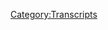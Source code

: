 {{DEFAULTSORT:
    #_TRANSCRIPT_0306:June 4-5, 2019
}}{{Transcript
    | title         = [[306: June 4-5, 2019]]
    | caption       = [https://knowledgefight.libsyn.com/knowledge-fight-june-4-5-2019 Listen to this episode on Libsyn]
    | episodeNumber = [[306: June 4-5, 2019|306]]
    | length        = 02:28:13
}}

{{MessageBox
    | header     = Warning: Bot Generated Content
    | text       = This transcript was automatically generated by transcription software and likely contains many mistakes and misattributions. Please check the audio for definitive quotes, attribution, and context.
    | image      = N3yvass4myg91.webp
    | imagewidth = 50px
    | id         = warning
}}

{{TranscriptBlock
    | name      = Unknown Speaker
    | timestamp = 00:00:00.000
    | text      = Andy in Kansas, you're on the air. Thanks for holding
}}

{{TranscriptBlock
    | name      = Unknown Speaker
    | timestamp = 00:00:03.839
    | text      = Hello Alex, I'm a first time caller. I'm a huge fan. I love your work. I love you. Hey everybody. Welcome back to knowledge fight
}}

{{TranscriptBlock
    | name      = Unknown Speaker
    | timestamp = 00:00:09.500
    | text      = I'm Dan. I'm Jordan. We're a couple dudes like to sit around drink novelty beverages and talk a little bit about Alex Jones
}}

{{TranscriptBlock
    | name      = Unknown Speaker
    | timestamp = 00:00:15.320
    | text      = Oh indeed. We are Dan Jordan Dan Jordan. What is the tallest?
}}

{{TranscriptBlock
    | name      = Unknown Speaker
    | timestamp = 00:00:20.839
    | text      = You've ever highest you've ever been, you know, like like on weed like height wise not not weed
}}

{{TranscriptBlock
    | name      = Unknown Speaker
    | timestamp = 00:00:26.559
    | text      = or drug assisted heights. One time me and my buddy James
}}

{{TranscriptBlock
    | name      = Unknown Speaker
    | timestamp = 00:00:31.399
    | text      = We had a tent out in the backyard and what we would do is we'd smoke weed in that tent
}}

{{TranscriptBlock
    | name      = Unknown Speaker
    | timestamp = 00:00:36.520
    | text      = One time we went out there. We decided we were gonna smoke until we couldn't anymore
}}

{{TranscriptBlock
    | name      = Unknown Speaker
    | timestamp = 00:00:40.719
    | text      = Okay, we wanted to see if there was a point at which we would not be able to do right
}}

{{TranscriptBlock
    | name      = Unknown Speaker
    | timestamp = 00:00:46.399
    | text      = Could you could you drink yourself to passed out basically that kind of thing?
}}

{{TranscriptBlock
    | name      = Unknown Speaker
    | timestamp = 00:00:50.079
    | text      = Yeah, like an hour and a half later or so after just like
}}

{{TranscriptBlock
    | name      = Unknown Speaker
    | timestamp = 00:00:52.880
    | text      = Just constantly smoking. We kind of got bored
}}

{{TranscriptBlock
    | name      = Unknown Speaker
    | timestamp = 00:00:57.840
    | text      = Like you're never going
}}

{{TranscriptBlock
    | name      = Unknown Speaker
    | timestamp = 00:01:01.520
    | text      = So that wasn't what you asked me but it is a story I do like that story I'll take that one
}}

{{TranscriptBlock
    | name      = Unknown Speaker
    | timestamp = 00:01:06.159
    | text      = Yeah, but also for like a week after that we were finding little chunks of weed in the tent that we had just dropped
}}

{{TranscriptBlock
    | name      = Unknown Speaker
    | timestamp = 00:01:11.519
    | text      = Yeah, of course because you kept rolling and packing. Yeah. Yeah tent weed
}}

{{TranscriptBlock
    | name      = Unknown Speaker
    | timestamp = 00:01:16.439
    | text      = So the highest I've ever been is it's a tough. I mean, I've been to the top of like these skyscrapers in Chicago
}}

{{TranscriptBlock
    | name      = Unknown Speaker
    | timestamp = 00:01:22.439
    | text      = Yeah, I'm building
}}

{{TranscriptBlock
    | name      = Unknown Speaker
    | timestamp = 00:01:24.799
    | text      = Sears Tower. Oh
}}

{{TranscriptBlock
    | name      = Unknown Speaker
    | timestamp = 00:01:26.879
    | text      = I've been on cliffs too, but I've been on cliffs. Yeah Greece when I was there
}}

{{TranscriptBlock
    | name      = Unknown Speaker
    | timestamp = 00:01:32.359
    | text      = I don't I don't fucking remember the name of the cliff, but it was pretty big
}}

{{TranscriptBlock
    | name      = Unknown Speaker
    | timestamp = 00:01:36.680
    | text      = Jumped off a small cliff in Hawaii. Really? That's terrifying to me
}}

{{TranscriptBlock
    | name      = Unknown Speaker
    | timestamp = 00:01:41.079
    | text      = This one wasn't that big so but the one at the one in Greece
}}

{{TranscriptBlock
    | name      = Unknown Speaker
    | timestamp = 00:01:44.239
    | text      = Me and my brother were supposed to jump off of and I chickened out. Yeah. No way so mad at me
}}

{{TranscriptBlock
    | name      = Unknown Speaker
    | timestamp = 00:01:49.840
    | text      = I am NOT jumping off a cliff just like I can't tell if there are rocks down there
}}

{{TranscriptBlock
    | name      = Unknown Speaker
    | timestamp = 00:01:54.159
    | text      = I haven't seen anybody else jump off right?
}}

{{TranscriptBlock
    | name      = Unknown Speaker
    | timestamp = 00:01:56.239
    | text      = Yeah, it was it was but the one in Hawaii was a bit smaller trick
}}

{{TranscriptBlock
    | name      = Unknown Speaker
    | timestamp = 00:02:00.159
    | text      = Yeah, the one in Hawaii was a bit smaller and not as the water looked safer. Yeah down below. Yeah
}}

{{TranscriptBlock
    | name      = Unknown Speaker
    | timestamp = 00:02:06.400
    | text      = Yeah, but I don't know. I don't know the tell. I'm not super afraid of heights, but I'm not into them
}}

{{TranscriptBlock
    | name      = Unknown Speaker
    | timestamp = 00:02:15.039
    | text      = That's not the highest I went parasailing once oh really that's
}}

{{TranscriptBlock
    | name      = Unknown Speaker
    | timestamp = 00:02:18.319
    | text      = That's not that not nearly as high as the Sears Tower though. No, no, that's not quite that high. No, I don't know
}}

{{TranscriptBlock
    | name      = Unknown Speaker
    | timestamp = 00:02:24.800
    | text      = I don't have a good answer for your question. Probably Sears Tower probably on building is hiring a on building now, right?
}}

{{TranscriptBlock
    | name      = Unknown Speaker
    | timestamp = 00:02:30.280
    | text      = I think so. Yeah. Yeah, the buddy of mine had his wedding there at the top of a on building. That's funny
}}

{{TranscriptBlock
    | name      = Unknown Speaker
    | timestamp = 00:02:37.000
    | text      = Yeah, he's the the woman he was marrying is very rich. Come to a rich family
}}

{{TranscriptBlock
    | name      = Unknown Speaker
    | timestamp = 00:02:41.199
    | text      = Yeah, I rented out the top floor the a on building Jesus and yeah
}}

{{TranscriptBlock
    | name      = Unknown Speaker
    | timestamp = 00:02:45.360
    | text      = It was before I moved to Chicago actually we came me and my then girlfriend came to Chicago for for that wedding. It was a
}}

{{TranscriptBlock
    | name      = Unknown Speaker
    | timestamp = 00:02:53.639
    | text      = It's a weird weird wedding. I
}}

{{TranscriptBlock
    | name      = Unknown Speaker
    | timestamp = 00:02:56.960
    | text      = All the way down to the bottom to smoke for most
}}

{{TranscriptBlock
    | name      = Unknown Speaker
    | timestamp = 00:03:02.800
    | text      = But then like halfway through the reception
}}

{{TranscriptBlock
    | name      = Unknown Speaker
    | timestamp = 00:03:04.800
    | text      = I think there were enough of us that smoked that we were just like let's just go smoke in the corner over there
}}

{{TranscriptBlock
    | name      = Unknown Speaker
    | timestamp = 00:03:09.400
    | text      = Yeah, yeah, okay
}}

{{TranscriptBlock
    | name      = Unknown Speaker
    | timestamp = 00:03:11.280
    | text      = Smoke inside. It was a weird weird weird time
}}

{{TranscriptBlock
    | name      = Unknown Speaker
    | timestamp = 00:03:14.439
    | text      = Anyway, that's probably the highest up I've ever been that sounds right and I think I got high that night, too
}}

{{TranscriptBlock
    | name      = Unknown Speaker
    | timestamp = 00:03:20.199
    | text      = The highest I've ever been high. Hell yeah, so that's why this podcast where I know a lot about heights and Alex Jones
}}

{{TranscriptBlock
    | name      = Unknown Speaker
    | timestamp = 00:03:26.759
    | text      = And I only know what you tell me about both. Correct Jordan today
}}

{{TranscriptBlock
    | name      = Unknown Speaker
    | timestamp = 00:03:29.699
    | text      = We got a very interesting by request episode of the podcast. Okay from the present day
}}

{{TranscriptBlock
    | name      = Unknown Speaker
    | timestamp = 00:03:36.000
    | text      = it is
}}

{{TranscriptBlock
    | name      = Unknown Speaker
    | timestamp = 00:03:37.479
    | text      = June 4th and 5th
}}

{{TranscriptBlock
    | name      = Unknown Speaker
    | timestamp = 00:03:39.479
    | text      = 2019 some real weird stuff happens and I'm comfortable saying that it's one of the most fucked up episodes. I
}}

{{TranscriptBlock
    | name      = Unknown Speaker
    | timestamp = 00:03:45.960
    | text      = Two episodes that I've heard in a very long time. All right, I get tired of myself making proclamations
}}

{{TranscriptBlock
    | name      = Unknown Speaker
    | timestamp = 00:03:52.120
    | text      = Like I always say this is the most fucked up thing ever. Yeah, someone's up there. Yeah real it's real up
}}

{{TranscriptBlock
    | name      = Unknown Speaker
    | timestamp = 00:03:57.639
    | text      = There Alex is very weird
}}

{{TranscriptBlock
    | name      = Unknown Speaker
    | timestamp = 00:03:59.319
    | text      = Yeah, you do occasionally have a bit of it Carson like hey every night you have the greatest guest you've ever had
}}

{{TranscriptBlock
    | name      = Unknown Speaker
    | timestamp = 00:04:05.080
    | text      = That's surprised. I understand that instinct in myself and that sort of pattern
}}

{{TranscriptBlock
    | name      = Unknown Speaker
    | timestamp = 00:04:08.639
    | text      = But like I stand by it
}}

{{TranscriptBlock
    | name      = Unknown Speaker
    | timestamp = 00:04:11.479
    | text      = Some of this stuff made me gasp
}}

{{TranscriptBlock
    | name      = Unknown Speaker
    | timestamp = 00:04:14.080
    | text      = Frankly and I've jaded I've been doing this for a while. Yeah. Yeah first Alex Jones rodeo. Yeah, if you're gasping that's oh boy
}}

{{TranscriptBlock
    | name      = Unknown Speaker
    | timestamp = 00:04:21.279
    | text      = So something else I'd like to gasp at is the the kind to generosity and support of our listeners
}}

{{TranscriptBlock
    | name      = Unknown Speaker
    | timestamp = 00:04:26.639
    | text      = And so I need to take a little bit of time to say thank you to some folks who have signed up and are supporting
}}

{{TranscriptBlock
    | name      = Unknown Speaker
    | timestamp = 00:04:31.360
    | text      = the show first
}}

{{TranscriptBlock
    | name      = Unknown Speaker
    | timestamp = 00:04:32.839
    | text      = Jordan
}}

{{TranscriptBlock
    | name      = Unknown Speaker
    | timestamp = 00:04:34.839
    | text      = Policy won't anymore. I'm a policy wonk. Thank you, Jordan
}}

{{TranscriptBlock
    | name      = Unknown Speaker
    | timestamp = 00:04:39.639
    | text      = Who would have thought we'd have a listener named Jordan, you know, I was for a while and I quit on that
}}

{{TranscriptBlock
    | name      = Unknown Speaker
    | timestamp = 00:04:44.920
    | text      = Next Matt M. Thank you so much. You are now a policy wonk. I'm a policy wonk. Thank you madam. Thanks Matt next Greg
}}

{{TranscriptBlock
    | name      = Unknown Speaker
    | timestamp = 00:04:51.399
    | text      = Thank you so much. You're now a policy wonk. I'm a policy wonk
}}

{{TranscriptBlock
    | name      = Unknown Speaker
    | timestamp = 00:04:55.800
    | text      = Next Petra. Thank you so much. You are now a policy wonk. I'm a policy wonk. Thank you very much Petra
}}

{{TranscriptBlock
    | name      = Unknown Speaker
    | timestamp = 00:05:02.199
    | text      = I finally like to say thank you to somebody who donated on a bit of an elevated level and we appreciate it very much
}}

{{TranscriptBlock
    | name      = Unknown Speaker
    | timestamp = 00:05:07.560
    | text      = So Gorlax, thank you so much. You are now a technocrat. I'm a policy wonk crikey mate. That's fantastic
}}

{{TranscriptBlock
    | name      = Unknown Speaker
    | timestamp = 00:05:14.519
    | text      = Have yourself a brew. How's your 401k doing, bro? We got to go full tilt boogie on this Watson
}}

{{TranscriptBlock
    | name      = Unknown Speaker
    | timestamp = 00:05:19.600
    | text      = All right, let's just get down to business. We ain't making that money off that heroin
}}

{{TranscriptBlock
    | name      = Unknown Speaker
    | timestamp = 00:05:23.120
    | text      = Why are you pimps so good? My neck is freakishly large. I declare info war on you. Thank you Gorlax
}}

{{TranscriptBlock
    | name      = Unknown Speaker
    | timestamp = 00:05:30.560
    | text      = Yes, thank you very much Gorlax the destroyer. I assume Gorlax the destroyer of worlds. I
}}

{{TranscriptBlock
    | name      = Unknown Speaker
    | timestamp = 00:05:36.600
    | text      = Don't know maybe just like municipal buildings. Okay good enough
}}

{{TranscriptBlock
    | name      = Unknown Speaker
    | timestamp = 00:05:47.120
    | text      = So, thank you so much if you were out there listening you're thinking hey, I'd like to support this show
}}

{{TranscriptBlock
    | name      = Unknown Speaker
    | timestamp = 00:05:50.800
    | text      = I like with these guys do you can do that by going to our website knowledge fight calm clicking that button
}}

{{TranscriptBlock
    | name      = Unknown Speaker
    | timestamp = 00:05:54.680
    | text      = That's it support the show. We would appreciate it. It'd be very nice
}}

{{TranscriptBlock
    | name      = Unknown Speaker
    | timestamp = 00:05:56.639
    | text      = So like I said 4th and 5th of June 2019 super fucked up
}}

{{TranscriptBlock
    | name      = Unknown Speaker
    | timestamp = 00:06:01.839
    | text      = We start off on the 4th
}}

{{TranscriptBlock
    | name      = Unknown Speaker
    | timestamp = 00:06:04.160
    | text      = Alex begins the show talking about a topic. That's not really all that fucked up
}}

{{TranscriptBlock
    | name      = Unknown Speaker
    | timestamp = 00:06:07.639
    | text      = We can tell that his head is not right
}}

{{TranscriptBlock
    | name      = Unknown Speaker
    | timestamp = 00:06:10.360
    | text      = Okay
}}

{{TranscriptBlock
    | name      = Unknown Speaker
    | timestamp = 00:06:10.879
    | text      = By the way
}}

{{TranscriptBlock
    | name      = Unknown Speaker
    | timestamp = 00:06:11.519
    | text      = He is getting real pervy kind of about a topic that is not fucked up at all and is not pervy
}}

{{TranscriptBlock
    | name      = Unknown Speaker
    | timestamp = 00:06:17.800
    | text      = You'll see what I mean very fast. We have been prime movers here on air the audience lobbying Congress the White House
}}

{{TranscriptBlock
    | name      = Unknown Speaker
    | timestamp = 00:06:24.620
    | text      = And
}}

{{TranscriptBlock
    | name      = Unknown Speaker
    | timestamp = 00:06:26.899
    | text      = Myself and law firms that I paid
}}

{{TranscriptBlock
    | name      = Unknown Speaker
    | timestamp = 00:06:30.060
    | text      = To follow my own research and my own ideas about this to create the talking points that reflected the reality. I
}}

{{TranscriptBlock
    | name      = Unknown Speaker
    | timestamp = 00:06:39.259
    | text      = Didn't just make it up the last three years
}}

{{TranscriptBlock
    | name      = Unknown Speaker
    | timestamp = 00:06:42.379
    | text      = That by Congress not acting and now the president not acting the last two and a half
}}

{{TranscriptBlock
    | name      = Unknown Speaker
    | timestamp = 00:06:47.019
    | text      = That we were going under EU control. That's what they're doing. I
}}

{{TranscriptBlock
    | name      = Unknown Speaker
    | timestamp = 00:06:50.660
    | text      = I watch the Davos meetings. I read what's coming out of the EU and no one has covered it until now and today
}}

{{TranscriptBlock
    | name      = Unknown Speaker
    | timestamp = 00:06:58.019
    | text      = It's CNN. It's AP. It's Reuters. It's US News and World Report. It's
}}

{{TranscriptBlock
    | name      = Unknown Speaker
    | timestamp = 00:07:03.220
    | text      = USA today that we can't let the EU regulate us
}}

{{TranscriptBlock
    | name      = Unknown Speaker
    | timestamp = 00:07:07.379
    | text      = Yes
}}

{{TranscriptBlock
    | name      = Unknown Speaker
    | timestamp = 00:07:08.620
    | text      = Yes
}}

{{TranscriptBlock
    | name      = Unknown Speaker
    | timestamp = 00:07:09.620
    | text      = Yes
}}

{{TranscriptBlock
    | name      = Unknown Speaker
    | timestamp = 00:07:11.620
    | text      = Savor that victory
}}

{{TranscriptBlock
    | name      = Unknown Speaker
    | timestamp = 00:07:13.620
    | text      = Savor this rule
}}

{{TranscriptBlock
    | name      = Unknown Speaker
    | timestamp = 00:07:15.620
    | text      = We are changing the world together. We are completing the next phase of the mission
}}

{{TranscriptBlock
    | name      = Unknown Speaker
    | timestamp = 00:07:22.100
    | text      = Countdown continues. Somebody turn the music up. To the stars and beyond
}}

{{TranscriptBlock
    | name      = Unknown Speaker
    | timestamp = 00:07:26.500
    | text      = Humanity is fighting back and coming back from the dead
}}

{{TranscriptBlock
    | name      = Unknown Speaker
    | timestamp = 00:07:32.100
    | text      = Damn I love that song though. Yeah, that's a great song whatever he plays it
}}

{{TranscriptBlock
    | name      = Unknown Speaker
    | timestamp = 00:07:36.259
    | text      = I can't I can't just can't not have the feeling of like fuck that policy of truth is a good song
}}

{{TranscriptBlock
    | name      = Unknown Speaker
    | timestamp = 00:07:41.100
    | text      = So good
}}

{{TranscriptBlock
    | name      = Unknown Speaker
    | timestamp = 00:07:42.379
    | text      = So what he's talking about is the the house has opened up these
}}

{{TranscriptBlock
    | name      = Unknown Speaker
    | timestamp = 00:07:47.620
    | text      = possible antitrust
}}

{{TranscriptBlock
    | name      = Unknown Speaker
    | timestamp = 00:07:49.540
    | text      = Investigations into Facebook Amazon and Google right which turns everybody on yeah. Yeah. Yeah, I think so
}}

{{TranscriptBlock
    | name      = Unknown Speaker
    | timestamp = 00:07:56.180
    | text      = Everyone's pretty much fine with we did it
}}

{{TranscriptBlock
    | name      = Unknown Speaker
    | timestamp = 00:07:58.980
    | text      = Well, I think people across the political aisles are probably like yeah, let's see
}}

{{TranscriptBlock
    | name      = Unknown Speaker
    | timestamp = 00:08:04.540
    | text      = Let's see if there is anti-competitive practices that are being
}}

{{TranscriptBlock
    | name      = Unknown Speaker
    | timestamp = 00:08:07.779
    | text      = Practiced and if the investigations turn out that they do find that there is like competition busting which they will
}}

{{TranscriptBlock
    | name      = Unknown Speaker
    | timestamp = 00:08:15.339
    | text      = Well, I mean I hate to assume before an investigation is done, but seems like they might yeah
}}

{{TranscriptBlock
    | name      = Unknown Speaker
    | timestamp = 00:08:20.420
    | text      = Then yeah
}}

{{TranscriptBlock
    | name      = Unknown Speaker
    | timestamp = 00:08:21.459
    | text      = I don't think that anybody would have a problem with breaking up of businesses that are found to be acting in a monopolistic fashion
}}

{{TranscriptBlock
    | name      = Unknown Speaker
    | timestamp = 00:08:27.759
    | text      = So the only people who don't want Facebook broken up are probably the people who own Facebook
}}

{{TranscriptBlock
    | name      = Unknown Speaker
    | timestamp = 00:08:32.440
    | text      = Yeah, but what Alex is doing is he's conflating that house investigation with campaign rhetoric that Trump's been putting out
}}

{{TranscriptBlock
    | name      = Unknown Speaker
    | timestamp = 00:08:40.139
    | text      = Because I think Trump rightly realizes that he doesn't really have a chance
}}

{{TranscriptBlock
    | name      = Unknown Speaker
    | timestamp = 00:08:44.779
    | text      = In the 2020 election without the support of the agitators online
}}

{{TranscriptBlock
    | name      = Unknown Speaker
    | timestamp = 00:08:49.960
    | text      = The people who are like the Alex Jones's of the 2016 election and in order to maintain their support
}}

{{TranscriptBlock
    | name      = Unknown Speaker
    | timestamp = 00:08:56.019
    | text      = One of the things he needs to do is give lip service to them
}}

{{TranscriptBlock
    | name      = Unknown Speaker
    | timestamp = 00:08:58.620
    | text      = So a bunch of them feel like they're being unfairly censored for their conservative positions on these social media platforms
}}

{{TranscriptBlock
    | name      = Unknown Speaker
    | timestamp = 00:09:05.700
    | text      = And so he does his you know, he gives the like a conservatives are being unfairly targeted
}}

{{TranscriptBlock
    | name      = Unknown Speaker
    | timestamp = 00:09:12.379
    | text      = You conflate this campaign rhetoric that Trump is putting out with this house investigation and you turn it into like these
}}

{{TranscriptBlock
    | name      = Unknown Speaker
    | timestamp = 00:09:20.500
    | text      = Companies are being investigated for the unfair treatment of conservatives. Yeah, that's what he's doing. What is sleight of hand?
}}

{{TranscriptBlock
    | name      = Unknown Speaker
    | timestamp = 00:09:27.019
    | text      = Yeah, when in reality all Trump is doing is trying to create this season's version of lock her up
}}

{{TranscriptBlock
    | name      = Unknown Speaker
    | timestamp = 00:09:32.940
    | text      = So it's it's kind of sad to see but that's the victory Alex is announcing, right? Anyway
}}

{{TranscriptBlock
    | name      = Unknown Speaker
    | timestamp = 00:09:39.740
    | text      = It's weird because that issue is not something that would make normal people growl
}}

{{TranscriptBlock
    | name      = Unknown Speaker
    | timestamp = 00:09:44.740
    | text      = No, but yet Alex was even the victory you can tell like if he's covering this story that way
}}

{{TranscriptBlock
    | name      = Unknown Speaker
    | timestamp = 00:09:51.340
    | text      = Yeah, holy shit. Look out. Yeah, so he talks a little bit more about this social media stuff
}}

{{TranscriptBlock
    | name      = Unknown Speaker
    | timestamp = 00:09:57.899
    | text      = Before he gets real real
}}

{{TranscriptBlock
    | name      = Unknown Speaker
    | timestamp = 00:10:01.379
    | text      = Fucking out there, but you can tell even from this he's talking about the social media stuff
}}

{{TranscriptBlock
    | name      = Unknown Speaker
    | timestamp = 00:10:07.179
    | text      = But the context in which he's discussing it should lead you to believe that his head is just not right
}}

{{TranscriptBlock
    | name      = Unknown Speaker
    | timestamp = 00:10:13.899
    | text      = And it's all designed for the global Chinese social score to control human behavior
}}

{{TranscriptBlock
    | name      = Unknown Speaker
    | timestamp = 00:10:18.980
    | text      = That's what it's been shut up to do. It's what the Bible 2,000 years ago told us was coming what and guess what it's happening
}}

{{TranscriptBlock
    | name      = Unknown Speaker
    | timestamp = 00:10:28.779
    | text      = Anyway you slice it, but we don't even go there
}}

{{TranscriptBlock
    | name      = Unknown Speaker
    | timestamp = 00:10:34.559
    | text      = Where you'll get the US government to act the areas of it that aren't suicidal
}}

{{TranscriptBlock
    | name      = Unknown Speaker
    | timestamp = 00:10:41.259
    | text      = Is that China is helping build the architecture of this and that Apple and
}}

{{TranscriptBlock
    | name      = Unknown Speaker
    | timestamp = 00:10:45.980
    | text      = Google have moved over there and are tax-exempt and have given the infrastructure codes to everyone's device on record
}}

{{TranscriptBlock
    | name      = Unknown Speaker
    | timestamp = 00:10:52.659
    | text      = This is in Reuters a year ago one year ago
}}

{{TranscriptBlock
    | name      = Unknown Speaker
    | timestamp = 00:10:56.019
    | text      = It was it was in
}}

{{TranscriptBlock
    | name      = Unknown Speaker
    | timestamp = 00:10:58.139
    | text      = June that that came out and
}}

{{TranscriptBlock
    | name      = Unknown Speaker
    | timestamp = 00:11:00.580
    | text      = Boy when I came out and said look Apple says all your code keys are in China
}}

{{TranscriptBlock
    | name      = Unknown Speaker
    | timestamp = 00:11:03.899
    | text      = They've merged with the Chinese government that you said. Oh, that's just the way it is. No, they didn't say that
}}

{{TranscriptBlock
    | name      = Unknown Speaker
    | timestamp = 00:11:08.340
    | text      = They said that you're misrepresenting this there's a better argument to have about this. That's a lie. That's a that's a complete lie
}}

{{TranscriptBlock
    | name      = Unknown Speaker
    | timestamp = 00:11:14.340
    | text      = They have the codes of Chinese customers. Yeah
}}

{{TranscriptBlock
    | name      = Unknown Speaker
    | timestamp = 00:11:17.220
    | text      = Which is bad. We should yeah. No, that's that's very bad. Not in favor of that
}}

{{TranscriptBlock
    | name      = Unknown Speaker
    | timestamp = 00:11:20.980
    | text      = We should we should not be cool with that either just I mean just totally just cuz they're in China doesn't mean it's not
}}

{{TranscriptBlock
    | name      = Unknown Speaker
    | timestamp = 00:11:25.620
    | text      = Uh, you know, oh no big deal. No, no
}}

{{TranscriptBlock
    | name      = Unknown Speaker
    | timestamp = 00:11:27.740
    | text      = Yeah
}}

{{TranscriptBlock
    | name      = Unknown Speaker
    | timestamp = 00:11:28.080
    | text      = But it would be a much different issue if it was the entire world's and that's what Alex is presenting and he's completely lying about
}}

{{TranscriptBlock
    | name      = Unknown Speaker
    | timestamp = 00:11:34.019
    | text      = That and that's why people are like come on. What the fuck?
}}

{{TranscriptBlock
    | name      = Unknown Speaker
    | timestamp = 00:11:37.259
    | text      = But more importantly you hear there at the beginning. He seems to think that in some way this social media
}}

{{TranscriptBlock
    | name      = Unknown Speaker
    | timestamp = 00:11:43.340
    | text      = Uh coming together is what was prophesied in Revelation. Yeah, which is troubling. I don't think he's wrong
}}

{{TranscriptBlock
    | name      = Unknown Speaker
    | timestamp = 00:11:52.139
    | text      = There are shades I
}}

{{TranscriptBlock
    | name      = Unknown Speaker
    | timestamp = 00:11:56.500
    | text      = Don't think he would talk that way at all if he was still on it
}}

{{TranscriptBlock
    | name      = Unknown Speaker
    | timestamp = 00:12:01.659
    | text      = That's the difference for you and I like we could think like yeah, maybe this is the coming of the Beast we're still on I
}}

{{TranscriptBlock
    | name      = Unknown Speaker
    | timestamp = 00:12:07.419
    | text      = Still have a Facebook and a Twitter. I'm not kicked off YouTube. I can still recognize the evil of it
}}

{{TranscriptBlock
    | name      = Unknown Speaker
    | timestamp = 00:12:14.500
    | text      = I don't I don't think Alex necessarily would if he didn't have a business interest. Yeah, I think you're probably dead-on
}}

{{TranscriptBlock
    | name      = Unknown Speaker
    | timestamp = 00:12:20.700
    | text      = That's possible. So in this next clip what we've got is Alex
}}

{{TranscriptBlock
    | name      = Unknown Speaker
    | timestamp = 00:12:26.620
    | text      = Apologizing that he's not covering too much news. Oh, that's nice of him. It is kind of I do appreciate the policy
}}

{{TranscriptBlock
    | name      = Unknown Speaker
    | timestamp = 00:12:32.740
    | text      = I don't accept it. No, no, absolutely not. This is not forgiven. But Alex
}}

{{TranscriptBlock
    | name      = Unknown Speaker
    | timestamp = 00:12:38.500
    | text      = It's not covering to news because it's too hard to me the world
}}

{{TranscriptBlock
    | name      = Unknown Speaker
    | timestamp = 00:12:42.899
    | text      = Well, I would argue it's too difficult for him to he's saying it's too emotionally difficult. Yeah, I
}}

{{TranscriptBlock
    | name      = Unknown Speaker
    | timestamp = 00:12:49.779
    | text      = Have stacks of news here and I've wondered why I don't cover a lot of this everyone does because you know
}}

{{TranscriptBlock
    | name      = Unknown Speaker
    | timestamp = 00:12:55.100
    | text      = I get ready for hours at home and I get ready for you know, like an hour or so here and then I study all day
}}

{{TranscriptBlock
    | name      = Unknown Speaker
    | timestamp = 00:13:00.340
    | text      = long
}}

{{TranscriptBlock
    | name      = Unknown Speaker
    | timestamp = 00:13:01.840
    | text      = The reason he said I for an hour here and he's trying to say like I do a lot of it elsewhere
}}

{{TranscriptBlock
    | name      = Unknown Speaker
    | timestamp = 00:13:06.860
    | text      = I study for hours before I come in is because recently there was a news story about how some of these depositions
}}

{{TranscriptBlock
    | name      = Unknown Speaker
    | timestamp = 00:13:13.940
    | text      = Of other info wars employees. Yeah, Rob do and his dad
}}

{{TranscriptBlock
    | name      = Unknown Speaker
    | timestamp = 00:13:18.620
    | text      = There's there was an article about that for the the Sandy Hook case
}}

{{TranscriptBlock
    | name      = Unknown Speaker
    | timestamp = 00:13:21.779
    | text      = And one of the things that came out was Rob do was saying that Alex gets the stories an hour before he goes on air
}}

{{TranscriptBlock
    | name      = Unknown Speaker
    | timestamp = 00:13:26.980
    | text      = Yeah, so he's trying to reclaim that. Yeah, they're like, yeah here I do it for an hour
}}

{{TranscriptBlock
    | name      = Unknown Speaker
    | timestamp = 00:13:31.139
    | text      = Right, but I'm studying all day, right?
}}

{{TranscriptBlock
    | name      = Unknown Speaker
    | timestamp = 00:13:34.299
    | text      = Wish I wish he
}}

{{TranscriptBlock
    | name      = Unknown Speaker
    | timestamp = 00:13:35.899
    | text      = Like he should be honest that he doesn't do that much work because it's so much worse to imagine that he does this much
}}

{{TranscriptBlock
    | name      = Unknown Speaker
    | timestamp = 00:13:42.620
    | text      = It would make and this is the product it would make what's coming seem a lot more tolerable if he was like
}}

{{TranscriptBlock
    | name      = Unknown Speaker
    | timestamp = 00:13:47.500
    | text      = I'm just winging it. Yeah, I
}}

{{TranscriptBlock
    | name      = Unknown Speaker
    | timestamp = 00:13:49.539
    | text      = Don't know what I'm doing. No idea. No off and on
}}

{{TranscriptBlock
    | name      = Unknown Speaker
    | timestamp = 00:13:52.980
    | text      = I the left is so evil and so crazed and just show into doing bad
}}

{{TranscriptBlock
    | name      = Unknown Speaker
    | timestamp = 00:14:07.100
    | text      = Cool it's painful to even talk about it
}}

{{TranscriptBlock
    | name      = Unknown Speaker
    | timestamp = 00:14:09.700
    | text      = I get why people don't want to deal with this just want to run away from it because I
}}

{{TranscriptBlock
    | name      = Unknown Speaker
    | timestamp = 00:14:13.580
    | text      = Want you to but you know what? You can't run away from it. In fact when you run away it comes looking for you
}}

{{TranscriptBlock
    | name      = Unknown Speaker
    | timestamp = 00:14:18.379
    | text      = Profound you can't run away anymore. Ladies and gentlemen
}}

{{TranscriptBlock
    | name      = Unknown Speaker
    | timestamp = 00:14:23.620
    | text      = Because they're going after the innocence. They're going after the children
}}

{{TranscriptBlock
    | name      = Unknown Speaker
    | timestamp = 00:14:27.620
    | text      = Here's an example, so
}}

{{TranscriptBlock
    | name      = Unknown Speaker
    | timestamp = 00:14:30.460
    | text      = You guys I can't I can't cover these stacks of very important news because shit is too difficult that you just want to run away
}}

{{TranscriptBlock
    | name      = Unknown Speaker
    | timestamp = 00:14:37.820
    | text      = But you can't run away because they're coming after the kids
}}

{{TranscriptBlock
    | name      = Unknown Speaker
    | timestamp = 00:14:41.139
    | text      = Here's an example now. None of that is did like
}}

{{TranscriptBlock
    | name      = Unknown Speaker
    | timestamp = 00:14:44.700
    | text      = They're coming after the kids. It's something he's been yelling for fucking ever. Yeah, this isn't new
}}

{{TranscriptBlock
    | name      = Unknown Speaker
    | timestamp = 00:14:49.100
    | text      = This isn't anything so, you know
}}

{{TranscriptBlock
    | name      = Unknown Speaker
    | timestamp = 00:14:50.820
    | text      = You got to expect like this has got to be some next level shit that he's found that is
}}

{{TranscriptBlock
    | name      = Unknown Speaker
    | timestamp = 00:14:56.700
    | text      = Just completely fucked his world up, right? I mean you expect you would hope so
}}

{{TranscriptBlock
    | name      = Unknown Speaker
    | timestamp = 00:15:01.340
    | text      = Yeah, do you want to get to the story that he's introducing or do you you seem like you had a thought?
}}

{{TranscriptBlock
    | name      = Unknown Speaker
    | timestamp = 00:15:05.539
    | text      = Well, it's just isn't it, you know, isn't his version of running away not talking about the news at all
}}

{{TranscriptBlock
    | name      = Unknown Speaker
    | timestamp = 00:15:12.419
    | text      = So when he says he wants to run away, but you can't I mean he is though
}}

{{TranscriptBlock
    | name      = Unknown Speaker
    | timestamp = 00:15:18.100
    | text      = It's a constant act of running away and sauntering away
}}

{{TranscriptBlock
    | name      = Unknown Speaker
    | timestamp = 00:15:24.379
    | text      = Nice leisurely stroll away. This life is just a constant
}}

{{TranscriptBlock
    | name      = Unknown Speaker
    | timestamp = 00:15:32.500
    | text      = Yeah, it is it is a complicated game of escape that he he does the sort of the act of pretending to cover something
}}

{{TranscriptBlock
    | name      = Unknown Speaker
    | timestamp = 00:15:40.580
    | text      = Or something is his way of escaping. Yeah, he's just yeah, I mean, he's just an escapist as a performance
}}

{{TranscriptBlock
    | name      = Unknown Speaker
    | timestamp = 00:15:47.059
    | text      = Yeah, kind of so here's a good way to contextualize it. Yeah, I often stumble on to things that sound right
}}

{{TranscriptBlock
    | name      = Unknown Speaker
    | timestamp = 00:15:55.580
    | text      = Accidentally, so here's the story that he's trying to cover that is ground shaking. Okay, and this is a pretty big disappointment
}}

{{TranscriptBlock
    | name      = Unknown Speaker
    | timestamp = 00:16:03.980
    | text      = The Bonnet plague leprosy drug-resistant TB. No one's being tested. It's in public schools
}}

{{TranscriptBlock
    | name      = Unknown Speaker
    | timestamp = 00:16:09.340
    | text      = It's spreading into children everywhere. I get health department reports from Texas from California to Mexico
}}

{{TranscriptBlock
    | name      = Unknown Speaker
    | timestamp = 00:16:15.019
    | text      = We cover them where you'll see the number of leprosy cases the number of typhoid cases. None of it ever hits the news
}}

{{TranscriptBlock
    | name      = Unknown Speaker
    | timestamp = 00:16:21.740
    | text      = But as I told you San Francisco and places like that celebrate it
}}

{{TranscriptBlock
    | name      = Unknown Speaker
    | timestamp = 00:16:27.379
    | text      = Coming up next hour
}}

{{TranscriptBlock
    | name      = Unknown Speaker
    | timestamp = 00:16:30.500
    | text      = San Francisco's launching
}}

{{TranscriptBlock
    | name      = Unknown Speaker
    | timestamp = 00:16:33.700
    | text      = Restaurants where you dine with rats that eat with you at your table
}}

{{TranscriptBlock
    | name      = Unknown Speaker
    | timestamp = 00:16:38.139
    | text      = So you can enjoy the ambiance of the rats and celebrate the city infestation. Oh
}}

{{TranscriptBlock
    | name      = Unknown Speaker
    | timestamp = 00:16:46.179
    | text      = But don't worry these are rescue rats
}}

{{TranscriptBlock
    | name      = Unknown Speaker
    | timestamp = 00:16:51.100
    | text      = San Francisco dungeon launching rat bar. Why would you want to be in a dungeon? We'll see you're evil
}}

{{TranscriptBlock
    | name      = Unknown Speaker
    | timestamp = 00:17:01.740
    | text      = Incredible plants and art music but oh no
}}

{{TranscriptBlock
    | name      = Unknown Speaker
    | timestamp = 00:17:04.079
    | text      = Let's eat in a dark dirty dungeon with rats that eat with us at the table so that we learn how to lower ourselves
}}

{{TranscriptBlock
    | name      = Unknown Speaker
    | timestamp = 00:17:10.480
    | text      = to their level
}}

{{TranscriptBlock
    | name      = Unknown Speaker
    | timestamp = 00:17:12.319
    | text      = because a certain entity likes that because you're made in the image of God and
}}

{{TranscriptBlock
    | name      = Unknown Speaker
    | timestamp = 00:17:16.799
    | text      = Well, this force doesn't like that
}}

{{TranscriptBlock
    | name      = Unknown Speaker
    | timestamp = 00:17:20.359
    | text      = It's called jealousy
}}

{{TranscriptBlock
    | name      = Unknown Speaker
    | timestamp = 00:17:22.519
    | text      = Jealousy. Hey jealousy. He the devil is jealous of us humans. So they want us to eat with rats
}}

{{TranscriptBlock
    | name      = Unknown Speaker
    | timestamp = 00:17:29.200
    | text      = Okay, okay. All right. All right. This one's a little bit out of left field Satan
}}

{{TranscriptBlock
    | name      = Unknown Speaker
    | timestamp = 00:17:35.160
    | text      = But I like that you're I like that Satan is still brainstorming new ways, you know
}}

{{TranscriptBlock
    | name      = Unknown Speaker
    | timestamp = 00:17:39.359
    | text      = Very creative a novelty restaurant who would have seen that coming from Satan. Ah
}}

{{TranscriptBlock
    | name      = Unknown Speaker
    | timestamp = 00:17:44.460
    | text      = crafty
}}

{{TranscriptBlock
    | name      = Unknown Speaker
    | timestamp = 00:17:45.759
    | text      = Old scratch is up to his up to his tricks again
}}

{{TranscriptBlock
    | name      = Unknown Speaker
    | timestamp = 00:17:49.559
    | text      = Trying to get us into a medieval times, but with rats
}}

{{TranscriptBlock
    | name      = Unknown Speaker
    | timestamp = 00:17:53.079
    | text      = Whatever. Yeah, so I want to make this point very seriously before I get into this
}}

{{TranscriptBlock
    | name      = Unknown Speaker
    | timestamp = 00:17:59.799
    | text      = Alex Jones is so pathetic that this is what he's covering in 2019 a
}}

{{TranscriptBlock
    | name      = Unknown Speaker
    | timestamp = 00:18:05.619
    | text      = Fucking restaurant where they got a bunch of rats running around is somehow a celebration of how the globalists are giving kids leprosy or some shit
}}

{{TranscriptBlock
    | name      = Unknown Speaker
    | timestamp = 00:18:12.400
    | text      = Yeah, it sounds this is next-level lazy
}}

{{TranscriptBlock
    | name      = Unknown Speaker
    | timestamp = 00:18:14.920
    | text      = This is legitimately just Alex looking over a list of like 50 headlines and some kind of a weird news
}}

{{TranscriptBlock
    | name      = Unknown Speaker
    | timestamp = 00:18:20.240
    | text      = Aggregator and picking out the ones that he feels natural in his voice then just riffing on him. That's all he's doing here
}}

{{TranscriptBlock
    | name      = Unknown Speaker
    | timestamp = 00:18:26.839
    | text      = This is his workflow and you know that because he knows literally nothing about the story
}}

{{TranscriptBlock
    | name      = Unknown Speaker
    | timestamp = 00:18:31.480
    | text      = He's covering except a surface level shit that you would get from the headline hero rats in a bar in San Francisco. Whoo
}}

{{TranscriptBlock
    | name      = Unknown Speaker
    | timestamp = 00:18:38.319
    | text      = The rat bar is a pop-up installation in San Francisco, and it's only gonna be open from June 13th to 15th
}}

{{TranscriptBlock
    | name      = Unknown Speaker
    | timestamp = 00:18:44.319
    | text      = It's not a bunch of restaurants it's one pop-up
}}

{{TranscriptBlock
    | name      = Unknown Speaker
    | timestamp = 00:18:52.079
    | text      = It's being put on by a group called the San Francisco dungeon
}}

{{TranscriptBlock
    | name      = Unknown Speaker
    | timestamp = 00:18:55.079
    | text      = Which if Alex had looked into it is basically a mini theme park at Fisherman's Wharf the big tourist destination in San Francisco
}}

{{TranscriptBlock
    | name      = Unknown Speaker
    | timestamp = 00:19:01.720
    | text      = The dungeon includes a bunch of themed areas where actors portray characters to give customers the immersive theater experience
}}

{{TranscriptBlock
    | name      = Unknown Speaker
    | timestamp = 00:19:08.799
    | text      = Most of the rooms depict famous aspects of San Francisco history like two of them are about the gold rush
}}

{{TranscriptBlock
    | name      = Unknown Speaker
    | timestamp = 00:19:14.880
    | text      = But not all of their work is necessarily about the glamorous parts of the city's past
}}

{{TranscriptBlock
    | name      = Unknown Speaker
    | timestamp = 00:19:18.960
    | text      = They also have a recreation of Alcatraz and one dedicated to the outbreak of the plague in Chinatown
}}

{{TranscriptBlock
    | name      = Unknown Speaker
    | timestamp = 00:19:24.799
    | text      = There's even one experience that they offer called Shanghai Kelly's boat ride where you learn about the lives of people who were sold as slaves
}}

{{TranscriptBlock
    | name      = Unknown Speaker
    | timestamp = 00:19:31.720
    | text      = to sailors
}}

{{TranscriptBlock
    | name      = Unknown Speaker
    | timestamp = 00:19:33.119
    | text      = So they're putting on the rat bar as a supplemental thing to their other
}}

{{TranscriptBlock
    | name      = Unknown Speaker
    | timestamp = 00:19:36.720
    | text      = Attractions and it's meant to recreate the experience of being in a saloon back in the times before public health works
}}

{{TranscriptBlock
    | name      = Unknown Speaker
    | timestamp = 00:19:42.559
    | text      = And all that kind of shit
}}

{{TranscriptBlock
    | name      = Unknown Speaker
    | timestamp = 00:19:44.319
    | text      = Honestly, it seems like a little bit of a PR stunt to me
}}

{{TranscriptBlock
    | name      = Unknown Speaker
    | timestamp = 00:19:46.759
    | text      = But who knows I could see having some fun with it
}}

{{TranscriptBlock
    | name      = Unknown Speaker
    | timestamp = 00:19:48.759
    | text      = Like I'm not so jaded that I couldn't agree to go along to an escape room or something like that
}}

{{TranscriptBlock
    | name      = Unknown Speaker
    | timestamp = 00:19:53.880
    | text      = If someone invited me, I'll never come up with the idea. But if someone invites me, I would probably say yes
}}

{{TranscriptBlock
    | name      = Unknown Speaker
    | timestamp = 00:19:58.759
    | text      = Same thing with rat bar. Yeah, I'd be cool with rat bar. Yeah, that sounds fun
}}

{{TranscriptBlock
    | name      = Unknown Speaker
    | timestamp = 00:20:02.440
    | text      = Yeah, also, they did the same thing last year when they opened something called the rat cafe the only review
}}

{{TranscriptBlock
    | name      = Unknown Speaker
    | timestamp = 00:20:08.079
    | text      = I could find of that said it was disappointing and there was not enough contact with the rats
}}

{{TranscriptBlock
    | name      = Unknown Speaker
    | timestamp = 00:20:12.119
    | text      = So whatever Alex is talking about seems like you might not know what these people are up to
}}

{{TranscriptBlock
    | name      = Unknown Speaker
    | timestamp = 00:20:18.240
    | text      = Such a weird review. Yeah, I think I think that means it's a good review from my point of view
}}

{{TranscriptBlock
    | name      = Unknown Speaker
    | timestamp = 00:20:24.279
    | text      = Well, it could be dangerous to the rats if you're having like, you know
}}

{{TranscriptBlock
    | name      = Unknown Speaker
    | timestamp = 00:20:27.720
    | text      = I
}}

{{TranscriptBlock
    | name      = Unknown Speaker
    | timestamp = 00:20:33.960
    | text      = Get that they're rats but I they're it's still animal cruelty to just start kicking rats
}}

{{TranscriptBlock
    | name      = Unknown Speaker
    | timestamp = 00:20:38.440
    | text      = Yeah, anyway, my point is this Alex is so fucking lazy that he thinks that this is a story worth covering
}}

{{TranscriptBlock
    | name      = Unknown Speaker
    | timestamp = 00:20:44.079
    | text      = He's in a fight to the death with the fucking government of China
}}

{{TranscriptBlock
    | name      = Unknown Speaker
    | timestamp = 00:20:47.839
    | text      = And he's gonna spend any of his time talking about other globalists are trying to normalize
}}

{{TranscriptBlock
    | name      = Unknown Speaker
    | timestamp = 00:20:51.839
    | text      = Leprosy by opening a novelty bar for two days where adults could play with rats
}}

{{TranscriptBlock
    | name      = Unknown Speaker
    | timestamp = 00:20:55.660
    | text      = What the fuck is he doing? Is he forgotten? How intensely he decried attacks on the cat cafe in Austin?
}}

{{TranscriptBlock
    | name      = Unknown Speaker
    | timestamp = 00:21:03.819
    | text      = This is so stupid
}}

{{TranscriptBlock
    | name      = Unknown Speaker
    | timestamp = 00:21:07.859
    | text      = It's crazy to me where is he
}}

{{TranscriptBlock
    | name      = Unknown Speaker
    | timestamp = 00:21:10.500
    | text      = Does he have a trip coming up?
}}

{{TranscriptBlock
    | name      = Unknown Speaker
    | timestamp = 00:21:12.259
    | text      = Is there any reason why he might be phoning it in this early like is he is he doing anything different?
}}

{{TranscriptBlock
    | name      = Unknown Speaker
    | timestamp = 00:21:18.259
    | text      = I have no idea. I mean, I think you I know that he has like another Sandy Hook deposition coming up next month
}}

{{TranscriptBlock
    | name      = Unknown Speaker
    | timestamp = 00:21:24.420
    | text      = Okay, I know that those cases are proceeding
}}

{{TranscriptBlock
    | name      = Unknown Speaker
    | timestamp = 00:21:27.380
    | text      = So maybe he has that sort of Damocles hanging over his head, but like I don't know
}}

{{TranscriptBlock
    | name      = Unknown Speaker
    | timestamp = 00:21:32.339
    | text      = I mean he takes so many the intermittent vacations. He very well may we'll never know until Owen Schroyer just shows up
}}

{{TranscriptBlock
    | name      = Unknown Speaker
    | timestamp = 00:21:38.839
    | text      = Yeah, yeah
}}

{{TranscriptBlock
    | name      = Unknown Speaker
    | timestamp = 00:21:40.539
    | text      = I don't I don't know but like I was I was thinking about it like the lead up to that of like it's so fucking
}}

{{TranscriptBlock
    | name      = Unknown Speaker
    | timestamp = 00:21:46.779
    | text      = Awful to look at the news, but you have to and then rat bar
}}

{{TranscriptBlock
    | name      = Unknown Speaker
    | timestamp = 00:21:50.259
    | text      = I
}}

{{TranscriptBlock
    | name      = Unknown Speaker
    | timestamp = 00:21:52.700
    | text      = Just got that's whiplash to me. Yeah, I just I love it on some level the banality of it
}}

{{TranscriptBlock
    | name      = Unknown Speaker
    | timestamp = 00:22:01.859
    | text      = It actually makes sense if he is complaining about how awful the news is
}}

{{TranscriptBlock
    | name      = Unknown Speaker
    | timestamp = 00:22:05.619
    | text      = Why wouldn't you pick a local access news story to riff off of?
}}

{{TranscriptBlock
    | name      = Unknown Speaker
    | timestamp = 00:22:10.380
    | text      = Like that's his version of being like up next is your cat like you don't know
}}

{{TranscriptBlock
    | name      = Unknown Speaker
    | timestamp = 00:22:14.779
    | text      = This is an example of the news that you do have to look at right, right?
}}

{{TranscriptBlock
    | name      = Unknown Speaker
    | timestamp = 00:22:18.460
    | text      = This isn't the news that is too terrible and he must avoid looking at
}}

{{TranscriptBlock
    | name      = Unknown Speaker
    | timestamp = 00:22:23.619
    | text      = Well, yeah, but I mean, yeah, you know, you know
}}

{{TranscriptBlock
    | name      = Unknown Speaker
    | timestamp = 00:22:26.299
    | text      = So when I was in college, I got hired to write for like this weird
}}

{{TranscriptBlock
    | name      = Unknown Speaker
    | timestamp = 00:22:31.700
    | text      = college
}}

{{TranscriptBlock
    | name      = Unknown Speaker
    | timestamp = 00:22:33.539
    | text      = upstart
}}

{{TranscriptBlock
    | name      = Unknown Speaker
    | timestamp = 00:22:34.819
    | text      = Blog kind of thing. There's like a collection of blogs at different universities and they would pay writers to to write content for them
}}

{{TranscriptBlock
    | name      = Unknown Speaker
    | timestamp = 00:22:42.460
    | text      = Sure, it was horrible. It was a miserable experience and I didn't do it for long and they never ended up paying me
}}

{{TranscriptBlock
    | name      = Unknown Speaker
    | timestamp = 00:22:47.940
    | text      = Yeah, there's a universal experience with these sorts of things
}}

{{TranscriptBlock
    | name      = Unknown Speaker
    | timestamp = 00:22:50.859
    | text      = Yeah
}}

{{TranscriptBlock
    | name      = Unknown Speaker
    | timestamp = 00:22:51.099
    | text      = that sounds right but my workflow for it was I would go to
}}

{{TranscriptBlock
    | name      = Unknown Speaker
    | timestamp = 00:22:54.539
    | text      = Like a weird news place and just find some sort of a headline like alright, I'm gonna write about this
}}

{{TranscriptBlock
    | name      = Unknown Speaker
    | timestamp = 00:22:59.160
    | text      = Yeah, or scan the local paper for whatever headline pops out for something. This is gonna be easy
}}

{{TranscriptBlock
    | name      = Unknown Speaker
    | timestamp = 00:23:05.259
    | text      = That's what Alex is doing. He's using the workflow of a lazy fucking undergrad
}}

{{TranscriptBlock
    | name      = Unknown Speaker
    | timestamp = 00:23:10.700
    | text      = Yeah
}}

{{TranscriptBlock
    | name      = Unknown Speaker
    | timestamp = 00:23:11.180
    | text      = He's a forty fucking five-year-old man with a millions of dollars and a professional studio and he can't be bothered
}}

{{TranscriptBlock
    | name      = Unknown Speaker
    | timestamp = 00:23:18.660
    | text      = He can't be bothered to know what the San Francisco dungeon is. He thinks it's a dungeon
}}

{{TranscriptBlock
    | name      = Unknown Speaker
    | timestamp = 00:23:24.900
    | text      = He's crazy. Yeah, but man, does that sound like a good place to be in life, right?
}}

{{TranscriptBlock
    | name      = Unknown Speaker
    | timestamp = 00:23:31.380
    | text      = He's doing his job poorly and making more money. Yeah. Oh, that's not bad at the same time
}}

{{TranscriptBlock
    | name      = Unknown Speaker
    | timestamp = 00:23:37.460
    | text      = That's a dream at the same time. We do see what's on the horizon as does he so it might not be the most pleasant
}}

{{TranscriptBlock
    | name      = Unknown Speaker
    | timestamp = 00:23:43.579
    | text      = That's very I mean god. I'm surprised he hasn't just started, you know, like shipping stuffs to some other
}}

{{TranscriptBlock
    | name      = Unknown Speaker
    | timestamp = 00:23:49.940
    | text      = Loud and that way that way you can just on a dime like bug out bad kids. Why do you have a new house?
}}

{{TranscriptBlock
    | name      = Unknown Speaker
    | timestamp = 00:23:54.779
    | text      = Why do you think he loves Bolsonaro so much fair?
}}

{{TranscriptBlock
    | name      = Unknown Speaker
    | timestamp = 00:23:58.099
    | text      = You might have hired a freighter
}}

{{TranscriptBlock
    | name      = Unknown Speaker
    | timestamp = 00:24:00.940
    | text      = so
}}

{{TranscriptBlock
    | name      = Unknown Speaker
    | timestamp = 00:24:02.220
    | text      = In this next clip we get to another news story. It's not just rat cafes on this episode. Oh, man
}}

{{TranscriptBlock
    | name      = Unknown Speaker
    | timestamp = 00:24:08.900
    | text      = I wish it was all rat cafes
}}

{{TranscriptBlock
    | name      = Unknown Speaker
    | timestamp = 00:24:10.299
    | text      = I'm not going to tell you that it doesn't come back up, but there are other stories and here's one of them and
}}

{{TranscriptBlock
    | name      = Unknown Speaker
    | timestamp = 00:24:17.299
    | text      = Yeah, it's not great. What is the latest up on newswars.com?
}}

{{TranscriptBlock
    | name      = Unknown Speaker
    | timestamp = 00:24:22.579
    | text      = outrage after snapchat debuts love has no age filter for
}}

{{TranscriptBlock
    | name      = Unknown Speaker
    | timestamp = 00:24:28.019
    | text      = Pride month. That's right. You go to
}}

{{TranscriptBlock
    | name      = Unknown Speaker
    | timestamp = 00:24:30.019
    | text      = Snapchat and they put a filter over your video that love has no age. That is an actual
}}

{{TranscriptBlock
    | name      = Unknown Speaker
    | timestamp = 00:24:35.940
    | text      = nambla
}}

{{TranscriptBlock
    | name      = Unknown Speaker
    | timestamp = 00:24:37.660
    | text      = saying
}}

{{TranscriptBlock
    | name      = Unknown Speaker
    | timestamp = 00:24:40.940
    | text      = And I first learned about nambla like 30 years ago Howard Stern would have a mom making jokes about it actual nambla members
}}

{{TranscriptBlock
    | name      = Unknown Speaker
    | timestamp = 00:24:47.299
    | text      = And people that had published books about sex with children and it was disgusting
}}

{{TranscriptBlock
    | name      = Unknown Speaker
    | timestamp = 00:24:50.619
    | text      = I learned the UN had accepted them as a group civil rights group
}}

{{TranscriptBlock
    | name      = Unknown Speaker
    | timestamp = 00:24:54.539
    | text      = They didn't know I was in my first film America's talk about design. I made in
}}

{{TranscriptBlock
    | name      = Unknown Speaker
    | timestamp = 00:24:57.619
    | text      = 1997 so I knew about it by then but
}}

{{TranscriptBlock
    | name      = Unknown Speaker
    | timestamp = 00:25:02.619
    | text      = Love has no age
}}

{{TranscriptBlock
    | name      = Unknown Speaker
    | timestamp = 00:25:05.339
    | text      = North American man boy love Association, so the slogan
}}

{{TranscriptBlock
    | name      = Unknown Speaker
    | timestamp = 00:25:10.859
    | text      = Of the pedophile pedophile organization
}}

{{TranscriptBlock
    | name      = Unknown Speaker
    | timestamp = 00:25:15.059
    | text      = Is now a snapchat filter for your children cool
}}

{{TranscriptBlock
    | name      = Unknown Speaker
    | timestamp = 00:25:20.259
    | text      = So this is a fake outrage campaign
}}

{{TranscriptBlock
    | name      = Unknown Speaker
    | timestamp = 00:25:22.900
    | text      = That's being based on a video woman posted of herself with the snapchat filter about love that is applied to her video
}}

{{TranscriptBlock
    | name      = Unknown Speaker
    | timestamp = 00:25:29.619
    | text      = It makes statements this filter does it makes these statements pop up on the video on the screen?
}}

{{TranscriptBlock
    | name      = Unknown Speaker
    | timestamp = 00:25:35.700
    | text      = Including love has no gender love has no disability. Love has no labels
}}

{{TranscriptBlock
    | name      = Unknown Speaker
    | timestamp = 00:25:39.779
    | text      = Love has no sexuality love has no religion and love has no age, which is about old people
}}

{{TranscriptBlock
    | name      = Unknown Speaker
    | timestamp = 00:25:46.980
    | text      = Yeah, I think that's a safe assumption. Yeah. Yeah. Yeah, naturally
}}

{{TranscriptBlock
    | name      = Unknown Speaker
    | timestamp = 00:25:51.079
    | text      = This was taken as an endorsement of pedophilia and now Alex has made it a leading story
}}

{{TranscriptBlock
    | name      = Unknown Speaker
    | timestamp = 00:25:54.980
    | text      = I hate everyone the article on info wars includes these lines quote
}}

{{TranscriptBlock
    | name      = Unknown Speaker
    | timestamp = 00:25:58.700
    | text      = Info wars was unable to reproduce the filter as of this writing on May Monday, June 3rd
}}

{{TranscriptBlock
    | name      = Unknown Speaker
    | timestamp = 00:26:05.700
    | text      = The filter was not available when searched on the app
}}

{{TranscriptBlock
    | name      = Unknown Speaker
    | timestamp = 00:26:08.259
    | text      = It's possible snapchat quietly pulled the filter so as to avoid negative press now that could mean any number of things
}}

{{TranscriptBlock
    | name      = Unknown Speaker
    | timestamp = 00:26:14.259
    | text      = But I suspect that the most likely thing it means is that no one at in force knows how to use snapchat could be that's my
}}

{{TranscriptBlock
    | name      = Unknown Speaker
    | timestamp = 00:26:19.819
    | text      = Guess did you download it? No, I've never used snapchat in my life
}}

{{TranscriptBlock
    | name      = Unknown Speaker
    | timestamp = 00:26:22.660
    | text      = Well, then you're you you can't get a job at info wars they tried
}}

{{TranscriptBlock
    | name      = Unknown Speaker
    | timestamp = 00:26:26.779
    | text      = I have had the position that I've always been too old as long as snapchat has existed. I have aged out of it
}}

{{TranscriptBlock
    | name      = Unknown Speaker
    | timestamp = 00:26:33.940
    | text      = Yeah, I don't even want to mess with it. Just in case I enjoy it when you were 11 you were too old for snapchat
}}

{{TranscriptBlock
    | name      = Unknown Speaker
    | timestamp = 00:26:40.460
    | text      = Yeah, probably it was still 10 years away
}}

{{TranscriptBlock
    | name      = Unknown Speaker
    | timestamp = 00:26:42.460
    | text      = Yeah, if you search through Twitter, you can find a couple examples of people who have screenshot themselves using that filter
}}

{{TranscriptBlock
    | name      = Unknown Speaker
    | timestamp = 00:26:48.420
    | text      = So I guess it was a real thing. But here's something there's something that's going on that I find incredibly interesting
}}

{{TranscriptBlock
    | name      = Unknown Speaker
    | timestamp = 00:26:54.299
    | text      = So all of the stories that reference this video all the news articles in very heavy quotes news articles
}}

{{TranscriptBlock
    | name      = Unknown Speaker
    | timestamp = 00:27:01.359
    | text      = They talk about it
}}

{{TranscriptBlock
    | name      = Unknown Speaker
    | timestamp = 00:27:02.299
    | text      = They all reference a video put on Twitter by a user named Ashley St
}}

{{TranscriptBlock
    | name      = Unknown Speaker
    | timestamp = 00:27:05.940
    | text      = Clair and she posted the video at 9 15 p.m. On June 2nd
}}

{{TranscriptBlock
    | name      = Unknown Speaker
    | timestamp = 00:27:10.740
    | text      = Her video has tons of retweets and is without exception the one that is in all of the stories about this on info wars natural news
}}

{{TranscriptBlock
    | name      = Unknown Speaker
    | timestamp = 00:27:17.480
    | text      = and big league politics
}}

{{TranscriptBlock
    | name      = Unknown Speaker
    | timestamp = 00:27:19.579
    | text      = People have been posting screenshots of themselves with this filter since at least 12 hours before she made her video
}}

{{TranscriptBlock
    | name      = Unknown Speaker
    | timestamp = 00:27:24.920
    | text      = But hers is the one that everyone ran with and I think there's a clear reason why
}}

{{TranscriptBlock
    | name      = Unknown Speaker
    | timestamp = 00:27:29.660
    | text      = If you scroll through Ashley's timeline on Twitter, you get a very strong indication that maybe she's a big old dum-dum, but
}}

{{TranscriptBlock
    | name      = Unknown Speaker
    | timestamp = 00:27:36.900
    | text      = Specifically a very precise kind of dum-dum
}}

{{TranscriptBlock
    | name      = Unknown Speaker
    | timestamp = 00:27:40.160
    | text      = Right next to her retweet about her expose like the article on like big league politics about the snapchat filter expose
}}

{{TranscriptBlock
    | name      = Unknown Speaker
    | timestamp = 00:27:48.359
    | text      = She's retweeted a picture that one that was going around of Mario and Luigi making out that was tweeted by that
}}

{{TranscriptBlock
    | name      = Unknown Speaker
    | timestamp = 00:27:54.420
    | text      = Nintendo parody account that started a
}}

{{TranscriptBlock
    | name      = Unknown Speaker
    | timestamp = 00:27:56.839
    | text      = dumb fake outrage campaign by like people on the right
}}

{{TranscriptBlock
    | name      = Unknown Speaker
    | timestamp = 00:28:01.279
    | text      = And she retweeted that picture with the caption expressing her disapproval of like their brothers like oh god
}}

{{TranscriptBlock
    | name      = Unknown Speaker
    | timestamp = 00:28:08.200
    | text      = No, yeah, oh boy. There's constant pointless culture war fake
}}

{{TranscriptBlock
    | name      = Unknown Speaker
    | timestamp = 00:28:12.539
    | text      = Outright rage campaign points posts on her under timeline
}}

{{TranscriptBlock
    | name      = Unknown Speaker
    | timestamp = 00:28:16.460
    | text      = Frequent trashings of people like Lena Dunham and retweets of shitheads like Jack Pessobek
}}

{{TranscriptBlock
    | name      = Unknown Speaker
    | timestamp = 00:28:21.500
    | text      = Overall, it's exactly the kind of account you would expect from someone who's trying to make their name in the exciting world of right-wing grifts
}}

{{TranscriptBlock
    | name      = Unknown Speaker
    | timestamp = 00:28:28.240
    | text      = The only sites that have articles about her bullshit are sites like info wars big league politics natural news
}}

{{TranscriptBlock
    | name      = Unknown Speaker
    | timestamp = 00:28:34.000
    | text      = It's stupid right-wing Christian propaganda sites, so I really question what's going on here
}}

{{TranscriptBlock
    | name      = Unknown Speaker
    | timestamp = 00:28:38.960
    | text      = Even leaving aside how clearly this seems like an attempt for a budding young grifter
}}

{{TranscriptBlock
    | name      = Unknown Speaker
    | timestamp = 00:28:43.039
    | text      = To get her name on the map by stealing someone else's observations
}}

{{TranscriptBlock
    | name      = Unknown Speaker
    | timestamp = 00:28:46.400
    | text      = I don't really see how this has anything to do with pedophilia one of those all of those descriptions are
}}

{{TranscriptBlock
    | name      = Unknown Speaker
    | timestamp = 00:28:52.119
    | text      = things
}}

{{TranscriptBlock
    | name      = Unknown Speaker
    | timestamp = 00:28:53.339
    | text      = They're descriptions of love
}}

{{TranscriptBlock
    | name      = Unknown Speaker
    | timestamp = 00:28:55.339
    | text      = Within protected classes of people you can't discriminate against people based on disability or their gender or religion for example
}}

{{TranscriptBlock
    | name      = Unknown Speaker
    | timestamp = 00:29:02.299
    | text      = So when age is included in that list?
}}

{{TranscriptBlock
    | name      = Unknown Speaker
    | timestamp = 00:29:04.220
    | text      = It's really easy to understand what it's talking about is ageism like you pointed out fucking immediately
}}

{{TranscriptBlock
    | name      = Unknown Speaker
    | timestamp = 00:29:09.339
    | text      = You understand the fuck is going on here the discrimination against the elderly. Yes, what's going on?
}}

{{TranscriptBlock
    | name      = Unknown Speaker
    | timestamp = 00:29:14.680
    | text      = Yeah, I really can't find any evidence outside of right-wing media insisting that it is
}}

{{TranscriptBlock
    | name      = Unknown Speaker
    | timestamp = 00:29:20.240
    | text      = That proves that love has no age is actually a slogan of nambla
}}

{{TranscriptBlock
    | name      = Unknown Speaker
    | timestamp = 00:29:24.220
    | text      = But I can find proof that it's part of a quote attributed to John Galsworthy who won the Nobel Prize for literature in 1932
}}

{{TranscriptBlock
    | name      = Unknown Speaker
    | timestamp = 00:29:30.960
    | text      = He said love has no age. No limits and no death or there's a quote attributed to Pascal of Pascal's wager fame
}}

{{TranscriptBlock
    | name      = Unknown Speaker
    | timestamp = 00:29:38.720
    | text      = He's the guy who came up with that. He has a quote love has no age as it's always renewing itself
}}

{{TranscriptBlock
    | name      = Unknown Speaker
    | timestamp = 00:29:43.319
    | text      = So there's classical examples of people who are not nambla members
}}

{{TranscriptBlock
    | name      = Unknown Speaker
    | timestamp = 00:29:48.480
    | text      = Not to my knowledge
}}

{{TranscriptBlock
    | name      = Unknown Speaker
    | timestamp = 00:29:53.160
    | text      = There's also a really popular book from 2011 about adopting dogs called love has no age limit
}}

{{TranscriptBlock
    | name      = Unknown Speaker
    | timestamp = 00:29:58.180
    | text      = But not wanting to just get puppies because there's a there's older dogs that need love too
}}

{{TranscriptBlock
    | name      = Unknown Speaker
    | timestamp = 00:30:02.900
    | text      = Maybe and now I would prefer if that was what the filter was out all about, right?
}}

{{TranscriptBlock
    | name      = Unknown Speaker
    | timestamp = 00:30:07.599
    | text      = Just getting all the dogs just all about getting older dogs. Typically when you find the words love has no age
}}

{{TranscriptBlock
    | name      = Unknown Speaker
    | timestamp = 00:30:13.119
    | text      = You're finding them in stories about elderly people getting married like the 2015 CBS article about George Kirby and Darlene
}}

{{TranscriptBlock
    | name      = Unknown Speaker
    | timestamp = 00:30:20.119
    | text      = Lucky who got hitched at the ages of 103 and 91 respectively. Oh, that's fine. The headline is a love
}}

{{TranscriptBlock
    | name      = Unknown Speaker
    | timestamp = 00:30:28.480
    | text      = Has no age limit or there's that story is a story that I found from the website
}}

{{TranscriptBlock
    | name      = Unknown Speaker
    | timestamp = 00:30:32.839
    | text      = Texas FM with the headline be the exact pretty much the exact same headline
}}

{{TranscriptBlock
    | name      = Unknown Speaker
    | timestamp = 00:30:37.519
    | text      = Being about Sue and Dick Tolley who got married at 87 and 84 years of age
}}

{{TranscriptBlock
    | name      = Unknown Speaker
    | timestamp = 00:30:43.039
    | text      = With very few exceptions the the expression love has no age is used to discuss the elderly finding love
}}

{{TranscriptBlock
    | name      = Unknown Speaker
    | timestamp = 00:30:48.859
    | text      = And we can all agree that that's some heartwarming shit
}}

{{TranscriptBlock
    | name      = Unknown Speaker
    | timestamp = 00:30:51.440
    | text      = I think Alex is mixing this up with our Kelly's song age ain't nothing but a number which is very different
}}

{{TranscriptBlock
    | name      = Unknown Speaker
    | timestamp = 00:30:57.680
    | text      = That's quite different. Yeah. Yeah, that comes at it from a from a more downward perspective
}}

{{TranscriptBlock
    | name      = Unknown Speaker
    | timestamp = 00:31:03.519
    | text      = Yeah downward looking perspective as opposed to upward. Yeah
}}

{{TranscriptBlock
    | name      = Unknown Speaker
    | timestamp = 00:31:06.920
    | text      = On the on the a little different little numerical scale. Yeah, and I looked around I can't find any official slogan for nambla
}}

{{TranscriptBlock
    | name      = Unknown Speaker
    | timestamp = 00:31:15.200
    | text      = I was gonna say what is the official slogan for nambla? Why would nambla have multiple slogans?
}}

{{TranscriptBlock
    | name      = Unknown Speaker
    | timestamp = 00:31:22.240
    | text      = I can't find that being their official saying or anything like that
}}

{{TranscriptBlock
    | name      = Unknown Speaker
    | timestamp = 00:31:25.759
    | text      = But I did find that there was a group that was a predecessor of nambla called the Renee Guy on
}}

{{TranscriptBlock
    | name      = Unknown Speaker
    | timestamp = 00:31:31.119
    | text      = Society and they had a slogan that was quote sex by year eight or else. It's too late and I would
}}

{{TranscriptBlock
    | name      = Unknown Speaker
    | timestamp = 00:31:39.480
    | text      = And I would say if snapchat use that on a filter
}}

{{TranscriptBlock
    | name      = Unknown Speaker
    | timestamp = 00:31:42.200
    | text      = I think me and Alex could find a little more of a middle ground that was trouble. It's trouble
}}

{{TranscriptBlock
    | name      = Unknown Speaker
    | timestamp = 00:31:47.000
    | text      = Yeah, I think we could agree a little if that were the filter, but it's not
}}

{{TranscriptBlock
    | name      = Unknown Speaker
    | timestamp = 00:31:50.079
    | text      = I'm gonna start a riot if that's your if that's your slogan boy
}}

{{TranscriptBlock
    | name      = Unknown Speaker
    | timestamp = 00:31:54.079
    | text      = One important thing to remember is that nambla doesn't really exist in the way that Alex thinks it does at least not in the present
}}

{{TranscriptBlock
    | name      = Unknown Speaker
    | timestamp = 00:32:00.119
    | text      = Day if he was talking about this in the mid-70s
}}

{{TranscriptBlock
    | name      = Unknown Speaker
    | timestamp = 00:32:02.839
    | text      = Then he might be able to get away with saying that nambla is an actively organizing thing
}}

{{TranscriptBlock
    | name      = Unknown Speaker
    | timestamp = 00:32:06.900
    | text      = But as it stands now, it's hard to even say that it's a real group
}}

{{TranscriptBlock
    | name      = Unknown Speaker
    | timestamp = 00:32:10.200
    | text      = A lot of this is thanks to LGBTQ activists standing up and excluding the group from their work
}}

{{TranscriptBlock
    | name      = Unknown Speaker
    | timestamp = 00:32:15.680
    | text      = Which effectively crippled nambla's ability to present themselves as an advocacy group because they tried to latch on to write ascending
}}

{{TranscriptBlock
    | name      = Unknown Speaker
    | timestamp = 00:32:23.079
    | text      = Gay and lesbian rights right because they're like, hey, I like young boys. I'm a man
}}

{{TranscriptBlock
    | name      = Unknown Speaker
    | timestamp = 00:32:28.680
    | text      = This is a gay issue and LGBT groups
}}

{{TranscriptBlock
    | name      = Unknown Speaker
    | timestamp = 00:32:33.440
    | text      = No, get away get away get away. They did a lot of the hard work of exclusion for
}}

{{TranscriptBlock
    | name      = Unknown Speaker
    | timestamp = 00:32:37.960
    | text      = The
}}

{{TranscriptBlock
    | name      = Unknown Speaker
    | timestamp = 00:32:40.000
    | text      = Heterosexual community so they should be applauded for that as opposed to demonized by associating them
}}

{{TranscriptBlock
    | name      = Unknown Speaker
    | timestamp = 00:32:46.440
    | text      = With nambla in the same way that nambla tried to force themselves into that association
}}

{{TranscriptBlock
    | name      = Unknown Speaker
    | timestamp = 00:32:51.599
    | text      = Alex is siding with nambla on the issue weirdly. Yeah, they
}}

{{TranscriptBlock
    | name      = Unknown Speaker
    | timestamp = 00:32:55.839
    | text      = It's coming from both from both directions. They're the the aggressively
}}

{{TranscriptBlock
    | name      = Unknown Speaker
    | timestamp = 00:33:02.000
    | text      = Cis straight people versus
}}

{{TranscriptBlock
    | name      = Unknown Speaker
    | timestamp = 00:33:04.039
    | text      = The aggressively, I mean, it's both it's unfortunately criminal activity
}}

{{TranscriptBlock
    | name      = Unknown Speaker
    | timestamp = 00:33:09.279
    | text      = It's both opportunistic like the people in nambla were trying to use the opportunity of people taking
}}

{{TranscriptBlock
    | name      = Unknown Speaker
    | timestamp = 00:33:17.000
    | text      = LGBTQ rights more seriously as an opportunity for them to mainstream themselves and Alex is using
}}

{{TranscriptBlock
    | name      = Unknown Speaker
    | timestamp = 00:33:24.000
    | text      = opportunistically using nambla as a cudgel to hit the LGBTQ community over the head with they're both just using
}}

{{TranscriptBlock
    | name      = Unknown Speaker
    | timestamp = 00:33:30.359
    | text      = Things as props to hurt the LGBT community. Yeah
}}

{{TranscriptBlock
    | name      = Unknown Speaker
    | timestamp = 00:33:34.720
    | text      = That sounds right. Yeah, that's that's unusual. Nobody's ever done that before range
}}

{{TranscriptBlock
    | name      = Unknown Speaker
    | timestamp = 00:33:39.519
    | text      = Yeah
}}

{{TranscriptBlock
    | name      = Unknown Speaker
    | timestamp = 00:33:40.119
    | text      = Over the years the FBI
}}

{{TranscriptBlock
    | name      = Unknown Speaker
    | timestamp = 00:33:41.720
    | text      = Infiltrated the group nambla fairly easily and sting operations were carried out that effectively made the group irrelevant as an organization
}}

{{TranscriptBlock
    | name      = Unknown Speaker
    | timestamp = 00:33:48.759
    | text      = People who would have joined were now too afraid to do so
}}

{{TranscriptBlock
    | name      = Unknown Speaker
    | timestamp = 00:33:52.400
    | text      = so instead they just lurk in fucked up corners of the internet where they can easily protect their anonymity and they aren't on a
}}

{{TranscriptBlock
    | name      = Unknown Speaker
    | timestamp = 00:33:58.319
    | text      = Group's mailing list which can be hacked or found really easily in
}}

{{TranscriptBlock
    | name      = Unknown Speaker
    | timestamp = 00:34:02.640
    | text      = 2016 device did an investigation that found that nambla quote does pretty much nothing even a representative for an anti pedophile group called
}}

{{TranscriptBlock
    | name      = Unknown Speaker
    | timestamp = 00:34:10.300
    | text      = Perverted justice expressed having no real interest in them anymore
}}

{{TranscriptBlock
    | name      = Unknown Speaker
    | timestamp = 00:34:13.880
    | text      = Because the face of the real threat to children is not an organized group like nambla. It's elsewhere on the internet
}}

{{TranscriptBlock
    | name      = Unknown Speaker
    | timestamp = 00:34:20.440
    | text      = I think this is another example of Alex's being super lazy and relying on information from like 30 years ago
}}

{{TranscriptBlock
    | name      = Unknown Speaker
    | timestamp = 00:34:26.079
    | text      = to craft his current-day conspiracies
}}

{{TranscriptBlock
    | name      = Unknown Speaker
    | timestamp = 00:34:28.280
    | text      = He's very dumb and very bad at his job and I can't imagine anybody not
}}

{{TranscriptBlock
    | name      = Unknown Speaker
    | timestamp = 00:34:34.360
    | text      = Recognizing what that filter was unless they were trying to make a fake outrage camp
}}

{{TranscriptBlock
    | name      = Unknown Speaker
    | timestamp = 00:34:39.800
    | text      = Yeah, like if those other ones weren't there you got an argument. That's weird
}}

{{TranscriptBlock
    | name      = Unknown Speaker
    | timestamp = 00:34:44.880
    | text      = If they just had love is no age, but because of religion disability like it's clear it's about protected classes
}}

{{TranscriptBlock
    | name      = Unknown Speaker
    | timestamp = 00:34:52.320
    | text      = So what Ashley St. Clair is doing is I mean, obviously she didn't notice it
}}

{{TranscriptBlock
    | name      = Unknown Speaker
    | timestamp = 00:34:57.199
    | text      = Or if she probably saw one of these other people's tweets
}}

{{TranscriptBlock
    | name      = Unknown Speaker
    | timestamp = 00:35:00.639
    | text      = That were going around in the 12 hours before she made her video and she makes her video
}}

{{TranscriptBlock
    | name      = Unknown Speaker
    | timestamp = 00:35:05.840
    | text      = Falsely characterizing this as a pedophile sympathetic thing and if you look at her timeline
}}

{{TranscriptBlock
    | name      = Unknown Speaker
    | timestamp = 00:35:11.300
    | text      = It's really clear that the motivation is probably to stake her space in the world that she swims in
}}

{{TranscriptBlock
    | name      = Unknown Speaker
    | timestamp = 00:35:18.280
    | text      = And this story does kind of have a happy ending
}}

{{TranscriptBlock
    | name      = Unknown Speaker
    | timestamp = 00:35:20.420
    | text      = Because of this manufactured outrage that Ashley stirred up
}}

{{TranscriptBlock
    | name      = Unknown Speaker
    | timestamp = 00:35:24.659
    | text      = She got her wish and she was allowed to write her first column with a byline for human events
}}

{{TranscriptBlock
    | name      = Unknown Speaker
    | timestamp = 00:35:29.460
    | text      = The right-wing propaganda bullshit site that Alex's lawyer Robert Barnes is involved in.
}}

{{TranscriptBlock
    | name      = Unknown Speaker
    | timestamp = 00:35:33.780
    | text      = God damn it Barnes.
}}

{{TranscriptBlock
    | name      = Unknown Speaker
    | timestamp = 00:35:35.219
    | text      = This kid is on her way up. She's gotta go to the top.
}}

{{TranscriptBlock
    | name      = Unknown Speaker
    | timestamp = 00:35:37.219
    | text      = Ah damn it Barnes! Barnes!
}}

{{TranscriptBlock
    | name      = Unknown Speaker
    | timestamp = 00:35:39.219
    | text      = Wait, that's not good work?
}}

{{TranscriptBlock
    | name      = Unknown Speaker
    | timestamp = 00:35:40.579
    | text      = No, it's not.
}}

{{TranscriptBlock
    | name      = Unknown Speaker
    | timestamp = 00:35:41.699
    | text      = So I think you can kind of see what's going on here. You have a budding young
}}

{{TranscriptBlock
    | name      = Unknown Speaker
    | timestamp = 00:35:45.699
    | text      = Enterprise and grifter who has made her first dent in the world and it's exciting
}}

{{TranscriptBlock
    | name      = Unknown Speaker
    | timestamp = 00:35:51.219
    | text      = I'm thrilled to see her finally show up on Infowars.
}}

{{TranscriptBlock
    | name      = Unknown Speaker
    | timestamp = 00:35:54.179
    | text      = Yeah, it'll be wonderful to watch her ruin her life publicly. That'll be great.
}}

{{TranscriptBlock
    | name      = Unknown Speaker
    | timestamp = 00:35:58.099
    | text      = Two years from now she'll scream at Alex about how her life is ruined
}}

{{TranscriptBlock
    | name      = Unknown Speaker
    | timestamp = 00:36:01.300
    | text      = And we'll get to play this cycle all over again. Congratulations.
}}

{{TranscriptBlock
    | name      = Unknown Speaker
    | timestamp = 00:36:04.659
    | text      = Yeah, she really should have watched the Laura Loomer stuff and been like
}}

{{TranscriptBlock
    | name      = Unknown Speaker
    | timestamp = 00:36:07.860
    | text      = Hmm, maybe I should change my life entirely.
}}

{{TranscriptBlock
    | name      = Unknown Speaker
    | timestamp = 00:36:10.340
    | text      = There's a cautionary tale to all of this stuff.
}}

{{TranscriptBlock
    | name      = Unknown Speaker
    | timestamp = 00:36:13.699
    | text      = Yep.
}}

{{TranscriptBlock
    | name      = Unknown Speaker
    | timestamp = 00:36:14.340
    | text      = So in the middle of this show Alex plays a report from John Bowne and John Bowne sucks
}}

{{TranscriptBlock
    | name      = Unknown Speaker
    | timestamp = 00:36:21.300
    | text      = but this fucking special report was really big for me because I think it put into focus a lot
}}

{{TranscriptBlock
    | name      = Unknown Speaker
    | timestamp = 00:36:28.820
    | text      = of the feelings that I have about Alex Jones in a weird way. This was a very watershed couple
}}

{{TranscriptBlock
    | name      = Unknown Speaker
    | timestamp = 00:36:34.099
    | text      = minutes for me. I think I gained a clarity.
}}

{{TranscriptBlock
    | name      = Unknown Speaker
    | timestamp = 00:36:37.219
    | text      = You had an epiphany.
}}

{{TranscriptBlock
    | name      = Unknown Speaker
    | timestamp = 00:36:38.260
    | text      = Yeah, I really did and I think it's not what they wanted me to think.
}}

{{TranscriptBlock
    | name      = Unknown Speaker
    | timestamp = 00:36:41.539
    | text      = I think it was very accidental and negative for Infowars.
}}

{{TranscriptBlock
    | name      = Unknown Speaker
    | timestamp = 00:36:46.820
    | text      = Surprise.
}}

{{TranscriptBlock
    | name      = Unknown Speaker
    | timestamp = 00:36:47.699
    | text      = But here's just a small clip of it and what it is this special report is mostly just old clips
}}

{{TranscriptBlock
    | name      = Unknown Speaker
    | timestamp = 00:36:54.980
    | text      = of Alex from back when he was on the public access and on his early radio days.
}}

{{TranscriptBlock
    | name      = Unknown Speaker
    | timestamp = 00:37:01.059
    | text      = Almost like a this is your life kind of situation?
}}

{{TranscriptBlock
    | name      = Unknown Speaker
    | timestamp = 00:37:03.380
    | text      = Well, the intention of it was to demonstrate why the globalists need to take him off the air.
}}

{{TranscriptBlock
    | name      = Unknown Speaker
    | timestamp = 00:37:07.860
    | text      = Oh, okay.
}}

{{TranscriptBlock
    | name      = Unknown Speaker
    | timestamp = 00:37:08.579
    | text      = And so there's all these old clips of it and here I'm going to play you this like 40 second
}}

{{TranscriptBlock
    | name      = Unknown Speaker
    | timestamp = 00:37:12.820
    | text      = part of it where Alex is talking about the Chinese taking over some military base or some shit.
}}

{{TranscriptBlock
    | name      = Unknown Speaker
    | timestamp = 00:37:19.139
    | text      = Sure, sure, sure.
}}

{{TranscriptBlock
    | name      = Unknown Speaker
    | timestamp = 00:37:19.460
    | text      = But this is from way back and listen to this compared to him yelling about a rat cafe.
}}

{{TranscriptBlock
    | name      = Unknown Speaker
    | timestamp = 00:37:25.380
    | text      = Rat cafe.
}}

{{TranscriptBlock
    | name      = Unknown Speaker
    | timestamp = 00:37:26.099
    | text      = That like a juxtaposition is really important.
}}

{{TranscriptBlock
    | name      = Unknown Speaker
    | timestamp = 00:37:31.780
    | text      = We're now here in Southern California at a little town called Victorville
}}

{{TranscriptBlock
    | name      = Unknown Speaker
    | timestamp = 00:37:35.380
    | text      = where George Air Force Base is located.
}}

{{TranscriptBlock
    | name      = Unknown Speaker
    | timestamp = 00:37:38.019
    | text      = The Chinese have been attempting to acquire the Air Force Base and we're told may still acquire
}}

{{TranscriptBlock
    | name      = Unknown Speaker
    | timestamp = 00:37:44.019
    | text      = it, but that's not going to stop them bringing in their slave goods from their over 30 million
}}

{{TranscriptBlock
    | name      = Unknown Speaker
    | timestamp = 00:37:48.099
    | text      = political dissidents and slave labor camps right here.
}}

{{TranscriptBlock
    | name      = Unknown Speaker
    | timestamp = 00:37:50.820
    | text      = This is the first we're told by the workers of 20 such wholesale markets where slave goods
}}

{{TranscriptBlock
    | name      = Unknown Speaker
    | timestamp = 00:37:56.099
    | text      = will be brought into the US and sold at discount prices to retailers.
}}

{{TranscriptBlock
    | name      = Unknown Speaker
    | timestamp = 00:38:00.739
    | text      = So here you have it.
}}

{{TranscriptBlock
    | name      = Unknown Speaker
    | timestamp = 00:38:01.619
    | text      = No more middleman for the Chinese military industrial complex to sell slave goods.
}}

{{TranscriptBlock
    | name      = Unknown Speaker
    | timestamp = 00:38:07.539
    | text      = They're actually buying up the land and this again is the first of 20 such facilities to
}}

{{TranscriptBlock
    | name      = Unknown Speaker
    | timestamp = 00:38:12.500
    | text      = be built.
}}

{{TranscriptBlock
    | name      = Unknown Speaker
    | timestamp = 00:38:13.300
    | text      = So that's a pretty restrained kind of a guy who's on site.
}}

{{TranscriptBlock
    | name      = Unknown Speaker
    | timestamp = 00:38:18.900
    | text      = He's doing a field piece.
}}

{{TranscriptBlock
    | name      = Unknown Speaker
    | timestamp = 00:38:20.500
    | text      = Yeah, man.
}}

{{TranscriptBlock
    | name      = Unknown Speaker
    | timestamp = 00:38:21.300
    | text      = God, it sure seems like that's the guy you want to go back in time and talk to and be
}}

{{TranscriptBlock
    | name      = Unknown Speaker
    | timestamp = 00:38:25.219
    | text      = like, hey, hey, I'm going to show you this video of what you're going to become and he's
}}

{{TranscriptBlock
    | name      = Unknown Speaker
    | timestamp = 00:38:29.380
    | text      = going to break down weeping.
}}

{{TranscriptBlock
    | name      = Unknown Speaker
    | timestamp = 00:38:32.260
    | text      = So I listened to this special report, this full special report, and honestly, I thought
}}

{{TranscriptBlock
    | name      = Unknown Speaker
    | timestamp = 00:38:37.380
    | text      = it was the best work that Jon Bowne's done in years, primarily because his dumbass voice
}}

{{TranscriptBlock
    | name      = Unknown Speaker
    | timestamp = 00:38:41.539
    | text      = isn't anywhere in it.
}}

{{TranscriptBlock
    | name      = Unknown Speaker
    | timestamp = 00:38:42.820
    | text      = And he apparently just edited it all together.
}}

{{TranscriptBlock
    | name      = Unknown Speaker
    | timestamp = 00:38:45.619
    | text      = Nice.
}}

{{TranscriptBlock
    | name      = Unknown Speaker
    | timestamp = 00:38:46.179
    | text      = So good job, Jon Bowne.
}}

{{TranscriptBlock
    | name      = Unknown Speaker
    | timestamp = 00:38:47.460
    | text      = Nicely done.
}}

{{TranscriptBlock
    | name      = Unknown Speaker
    | timestamp = 00:38:48.260
    | text      = But more than that, my reaction to this was astonishment.
}}

{{TranscriptBlock
    | name      = Unknown Speaker
    | timestamp = 00:38:51.300
    | text      = It's so insane for Alex to play clips of his past self on the show because it makes it
}}

{{TranscriptBlock
    | name      = Unknown Speaker
    | timestamp = 00:38:55.860
    | text      = so clear how much he's deteriorated.
}}

{{TranscriptBlock
    | name      = Unknown Speaker
    | timestamp = 00:38:58.019
    | text      = You can hear a completely different person in these clips.
}}

{{TranscriptBlock
    | name      = Unknown Speaker
    | timestamp = 00:39:01.059
    | text      = His voice is different, his manner is different, his ability to present an idea is different,
}}

{{TranscriptBlock
    | name      = Unknown Speaker
    | timestamp = 00:39:06.659
    | text      = and to hear them juxtaposed with his current state is a severe bummer.
}}

{{TranscriptBlock
    | name      = Unknown Speaker
    | timestamp = 00:39:10.099
    | text      = If I were Alex watching that, I would probably start crying.
}}

{{TranscriptBlock
    | name      = Unknown Speaker
    | timestamp = 00:39:13.139
    | text      = Yeah, that's not good.
}}

{{TranscriptBlock
    | name      = Unknown Speaker
    | timestamp = 00:39:14.179
    | text      = Yeah.
}}

{{TranscriptBlock
    | name      = Unknown Speaker
    | timestamp = 00:39:14.739
    | text      = But even more importantly, I really think that video makes the exact opposite point
}}

{{TranscriptBlock
    | name      = Unknown Speaker
    | timestamp = 00:39:18.900
    | text      = that they're trying to make.
}}

{{TranscriptBlock
    | name      = Unknown Speaker
    | timestamp = 00:39:20.420
    | text      = It's being presented as a collection of instances of Alex being a rebel who stood up to the
}}

{{TranscriptBlock
    | name      = Unknown Speaker
    | timestamp = 00:39:24.260
    | text      = power over the entire course of his career.
}}

{{TranscriptBlock
    | name      = Unknown Speaker
    | timestamp = 00:39:27.059
    | text      = He's the loudest voice expressing the truth about 9-11.
}}

{{TranscriptBlock
    | name      = Unknown Speaker
    | timestamp = 00:39:29.860
    | text      = He wasn't afraid to talk about black helicopters.
}}

{{TranscriptBlock
    | name      = Unknown Speaker
    | timestamp = 00:39:32.260
    | text      = He was calling out the Rockefellers and the Rothschilds before it was cool.
}}

{{TranscriptBlock
    | name      = Unknown Speaker
    | timestamp = 00:39:35.860
    | text      = This is being presented as an explanation for now why he's being kicked off social media.
}}

{{TranscriptBlock
    | name      = Unknown Speaker
    | timestamp = 00:39:40.260
    | text      = But all it really does is prove that all the behaviors he's expressing in that video are
}}

{{TranscriptBlock
    | name      = Unknown Speaker
    | timestamp = 00:39:44.579
    | text      = categorically not the reason he was ever banned.
}}

{{TranscriptBlock
    | name      = Unknown Speaker
    | timestamp = 00:39:47.380
    | text      = Yeah.
}}

{{TranscriptBlock
    | name      = Unknown Speaker
    | timestamp = 00:39:47.860
    | text      = If they were, he would have been banned long ago.
}}

{{TranscriptBlock
    | name      = Unknown Speaker
    | timestamp = 00:39:50.900
    | text      = Everybody was totally fine with him doing this shit for years.
}}

{{TranscriptBlock
    | name      = Unknown Speaker
    | timestamp = 00:39:54.420
    | text      = David Rockefeller had no idea who Alex was, and if he did, he didn't give a shit about
}}

{{TranscriptBlock
    | name      = Unknown Speaker
    | timestamp = 00:39:58.900
    | text      = him.
}}

{{TranscriptBlock
    | name      = Unknown Speaker
    | timestamp = 00:39:59.380
    | text      = Alex was full of shit and a little bit crazy, but he wasn't hurting anyone except for people
}}

{{TranscriptBlock
    | name      = Unknown Speaker
    | timestamp = 00:40:03.619
    | text      = who had way more important things to do with their time than sue him or pay him any attention,
}}

{{TranscriptBlock
    | name      = Unknown Speaker
    | timestamp = 00:40:08.980
    | text      = and that status quo is maintainable.
}}

{{TranscriptBlock
    | name      = Unknown Speaker
    | timestamp = 00:40:12.340
    | text      = Then, his conspiracies changed.
}}

{{TranscriptBlock
    | name      = Unknown Speaker
    | timestamp = 00:40:15.300
    | text      = The conspiracy theory is about fluoride, about Waco, about Oklahoma City, about 9-11, and
}}

{{TranscriptBlock
    | name      = Unknown Speaker
    | timestamp = 00:40:20.340
    | text      = Waco City, about 9-11.
}}

{{TranscriptBlock
    | name      = Unknown Speaker
    | timestamp = 00:40:21.860
    | text      = Those are all directed at the power structure.
}}

{{TranscriptBlock
    | name      = Unknown Speaker
    | timestamp = 00:40:24.260
    | text      = They may be misguided and wrong, but on a fundamental level, there are lies about the
}}

{{TranscriptBlock
    | name      = Unknown Speaker
    | timestamp = 00:40:27.860
    | text      = Department of Homeland Security and the Bush administration, which in the conspiracy world
}}

{{TranscriptBlock
    | name      = Unknown Speaker
    | timestamp = 00:40:32.500
    | text      = is the equivalent of punching up.
}}

{{TranscriptBlock
    | name      = Unknown Speaker
    | timestamp = 00:40:34.579
    | text      = I'm certain that it wasn't the first example of it, but one of the reasons his behavior
}}

{{TranscriptBlock
    | name      = Unknown Speaker
    | timestamp = 00:40:38.420
    | text      = as it relates to Sandy Hook and his inability to accept responsibility for what he did is
}}

{{TranscriptBlock
    | name      = Unknown Speaker
    | timestamp = 00:40:43.539
    | text      = because it's such an example of him taking his skills and his pattern of punching up
}}

{{TranscriptBlock
    | name      = Unknown Speaker
    | timestamp = 00:40:48.500
    | text      = the vaguely defined power structure and coming down hard on victims whose loved ones had
}}

{{TranscriptBlock
    | name      = Unknown Speaker
    | timestamp = 00:40:53.059
    | text      = been murdered.
}}

{{TranscriptBlock
    | name      = Unknown Speaker
    | timestamp = 00:40:54.099
    | text      = It's an ugly thing to see, and watching this John Bowne report, I'm starting to realize
}}

{{TranscriptBlock
    | name      = Unknown Speaker
    | timestamp = 00:40:57.780
    | text      = that this is what feels different about the Alex I saw when I started watching him before
}}

{{TranscriptBlock
    | name      = Unknown Speaker
    | timestamp = 00:41:02.739
    | text      = we started doing this show, you know, like the checking in at the end of 2016, watching
}}

{{TranscriptBlock
    | name      = Unknown Speaker
    | timestamp = 00:41:09.460
    | text      = this.
}}

{{TranscriptBlock
    | name      = Unknown Speaker
    | timestamp = 00:41:09.860
    | text      = Why that felt different from when I used to watch him just after college.
}}

{{TranscriptBlock
    | name      = Unknown Speaker
    | timestamp = 00:41:14.179
    | text      = Yeah, it's that difference.
}}

{{TranscriptBlock
    | name      = Unknown Speaker
    | timestamp = 00:41:16.980
    | text      = Obviously, I haven't watched everything he's done, but it's my general experience that
}}

{{TranscriptBlock
    | name      = Unknown Speaker
    | timestamp = 00:41:21.059
    | text      = earlier Alex Jones is way easier to listen to because he victimizes people in power.
}}

{{TranscriptBlock
    | name      = Unknown Speaker
    | timestamp = 00:41:25.619
    | text      = He's super unfair to them, but they're people who could crush him like a fly if they gave
}}

{{TranscriptBlock
    | name      = Unknown Speaker
    | timestamp = 00:41:29.619
    | text      = a shit about what he's doing, so it's a bit easier to stomach.
}}

{{TranscriptBlock
    | name      = Unknown Speaker
    | timestamp = 00:41:32.980
    | text      = At some point, he stopped giving a shit and he started victimizing powerless people, and
}}

{{TranscriptBlock
    | name      = Unknown Speaker
    | timestamp = 00:41:37.380
    | text      = that's his stock in trade now.
}}

{{TranscriptBlock
    | name      = Unknown Speaker
    | timestamp = 00:41:38.980
    | text      = Yeah.
}}

{{TranscriptBlock
    | name      = Unknown Speaker
    | timestamp = 00:41:39.460
    | text      = Whether it's random members of the LGBTQ community, whether it's Muslims, immigrants, victims
}}

{{TranscriptBlock
    | name      = Unknown Speaker
    | timestamp = 00:41:45.059
    | text      = of gun violence, Alex attacks them now as if they were David Rockefeller themselves,
}}

{{TranscriptBlock
    | name      = Unknown Speaker
    | timestamp = 00:41:50.260
    | text      = and that's what's gotten him into trouble.
}}

{{TranscriptBlock
    | name      = Unknown Speaker
    | timestamp = 00:41:52.420
    | text      = That's what this John Bowne report accidentally makes totally clear.
}}

{{TranscriptBlock
    | name      = Unknown Speaker
    | timestamp = 00:41:56.179
    | text      = Alex's imagined enemies would have been happy to let him continue to throw wild punches
}}

{{TranscriptBlock
    | name      = Unknown Speaker
    | timestamp = 00:42:00.260
    | text      = at them and make a living off his audience, but society doesn't like bullies, and that's
}}

{{TranscriptBlock
    | name      = Unknown Speaker
    | timestamp = 00:42:04.980
    | text      = what he's become.
}}

{{TranscriptBlock
    | name      = Unknown Speaker
    | timestamp = 00:42:06.420
    | text      = I know that no one's paying as close attention to Alex as I am, but John Bowne has accidentally
}}

{{TranscriptBlock
    | name      = Unknown Speaker
    | timestamp = 00:42:10.340
    | text      = created a damning indictment of Alex.
}}

{{TranscriptBlock
    | name      = Unknown Speaker
    | timestamp = 00:42:12.659
    | text      = His bullshit about how the Chinese and the globalists need to get him off the air because
}}

{{TranscriptBlock
    | name      = Unknown Speaker
    | timestamp = 00:42:16.179
    | text      = he's critical of them is undercut by this compilation, including clips of him shitting
}}

{{TranscriptBlock
    | name      = Unknown Speaker
    | timestamp = 00:42:20.179
    | text      = on China way back in the VHS days.
}}

{{TranscriptBlock
    | name      = Unknown Speaker
    | timestamp = 00:42:22.980
    | text      = His bullshit about the EU and UN being afraid of him and all his criticism is undercut by
}}

{{TranscriptBlock
    | name      = Unknown Speaker
    | timestamp = 00:42:27.699
    | text      = proof of him always criticizing them.
}}

{{TranscriptBlock
    | name      = Unknown Speaker
    | timestamp = 00:42:30.900
    | text      = He even includes footage of him exposing the truth behind globalist false flags at a point
}}

{{TranscriptBlock
    | name      = Unknown Speaker
    | timestamp = 00:42:34.820
    | text      = where he was left alone and allowed to grow his business for 15 more years.
}}

{{TranscriptBlock
    | name      = Unknown Speaker
    | timestamp = 00:42:39.460
    | text      = What I'm getting at is I have a lot of feelings about this report, but I don't know what
}}

{{TranscriptBlock
    | name      = Unknown Speaker
    | timestamp = 00:42:42.340
    | text      = to report, but it really made so clear to me that that is the crystalline difference
}}

{{TranscriptBlock
    | name      = Unknown Speaker
    | timestamp = 00:42:49.219
    | text      = of why it's so much more palatable to go back to 2009 or way back.
}}

{{TranscriptBlock
    | name      = Unknown Speaker
    | timestamp = 00:42:54.900
    | text      = It's so clear he's punching up, and I don't know if Sandy Hook is the exact line in the
}}

{{TranscriptBlock
    | name      = Unknown Speaker
    | timestamp = 00:43:01.460
    | text      = sand when everything changed for him and he started punching down, but I think that's
}}

{{TranscriptBlock
    | name      = Unknown Speaker
    | timestamp = 00:43:06.900
    | text      = why I'm so interested in that as a time period and why I'm sticking with it.
}}

{{TranscriptBlock
    | name      = Unknown Speaker
    | timestamp = 00:43:12.099
    | text      = Like the 2009 period and the rise of the Tea Party stuff, it became such a warm bath to
}}

{{TranscriptBlock
    | name      = Unknown Speaker
    | timestamp = 00:43:18.980
    | text      = be in because of that and the harsh difference with the present, but I do think that even
}}

{{TranscriptBlock
    | name      = Unknown Speaker
    | timestamp = 00:43:26.739
    | text      = from what we've seen in the 2013 investigation and looking into Sandy Hook, it feels like
}}

{{TranscriptBlock
    | name      = Unknown Speaker
    | timestamp = 00:43:32.260
    | text      = it's the changing coin because he had that caller on one of the episodes who was trying
}}

{{TranscriptBlock
    | name      = Unknown Speaker
    | timestamp = 00:43:37.539
    | text      = to get him to talk about Robbie Parker being an actor, and Alex responded to him pretty
}}

{{TranscriptBlock
    | name      = Unknown Speaker
    | timestamp = 00:43:43.380
    | text      = brusquely, I'm not talking about someone whose family died.
}}

{{TranscriptBlock
    | name      = Unknown Speaker
    | timestamp = 00:43:47.059
    | text      = I'm not talking about somebody whose kid got murdered.
}}

{{TranscriptBlock
    | name      = Unknown Speaker
    | timestamp = 00:43:50.099
    | text      = Like the fact that that changes is such a marked difference, and I don't know.
}}

{{TranscriptBlock
    | name      = Unknown Speaker
    | timestamp = 00:43:58.179
    | text      = I don't know.
}}

{{TranscriptBlock
    | name      = Unknown Speaker
    | timestamp = 00:43:58.579
    | text      = I don't think Jon Bowne meant for those thoughts to come to me, but they did.
}}

{{TranscriptBlock
    | name      = Unknown Speaker
    | timestamp = 00:44:02.739
    | text      = They did.
}}

{{TranscriptBlock
    | name      = Unknown Speaker
    | timestamp = 00:44:03.619
    | text      = It was an experience, like listening to that was a ride.
}}

{{TranscriptBlock
    | name      = Unknown Speaker
    | timestamp = 00:44:08.659
    | text      = Yeah, Bowne seems to have created a clip, an edited video of all the reasons that Alex
}}

{{TranscriptBlock
    | name      = Unknown Speaker
    | timestamp = 00:44:16.659
    | text      = wasn't kicked off social media.
}}

{{TranscriptBlock
    | name      = Unknown Speaker
    | timestamp = 00:44:19.139
    | text      = But presented as the reason.
}}

{{TranscriptBlock
    | name      = Unknown Speaker
    | timestamp = 00:44:21.059
    | text      = Yeah, I know.
}}

{{TranscriptBlock
    | name      = Unknown Speaker
    | timestamp = 00:44:21.539
    | text      = Do you see all of those things that weren't kicked off social media?
}}

{{TranscriptBlock
    | name      = Unknown Speaker
    | timestamp = 00:44:24.500
    | text      = Do you know where you could have saw those on social media when they were made?
}}

{{TranscriptBlock
    | name      = Unknown Speaker
    | timestamp = 00:44:27.619
    | text      = Suspicious in its absence from any of the compilation is the times when he's shitting
}}

{{TranscriptBlock
    | name      = Unknown Speaker
    | timestamp = 00:44:31.860
    | text      = on victims of stuff.
}}

{{TranscriptBlock
    | name      = Unknown Speaker
    | timestamp = 00:44:32.579
    | text      = It sure seems like it.
}}

{{TranscriptBlock
    | name      = Unknown Speaker
    | timestamp = 00:44:34.179
    | text      = Yeah, and that's what made it so stark and so clear to me.
}}

{{TranscriptBlock
    | name      = Unknown Speaker
    | timestamp = 00:44:40.019
    | text      = And yeah, I don't know.
}}

{{TranscriptBlock
    | name      = Unknown Speaker
    | timestamp = 00:44:41.300
    | text      = He helped me organize my thoughts a little bit, and so I appreciate that.
}}

{{TranscriptBlock
    | name      = Unknown Speaker
    | timestamp = 00:44:44.260
    | text      = And I appreciate his voice not really being in it.
}}

{{TranscriptBlock
    | name      = Unknown Speaker
    | timestamp = 00:44:46.340
    | text      = So double hat tip.
}}

{{TranscriptBlock
    | name      = Unknown Speaker
    | timestamp = 00:44:47.860
    | text      = That is fun, because if he weren't kicked off social media right now, and that same
}}

{{TranscriptBlock
    | name      = Unknown Speaker
    | timestamp = 00:44:54.340
    | text      = clip show were to be made, like if he weren't being sued by Sandy Hook or anything like
}}

{{TranscriptBlock
    | name      = Unknown Speaker
    | timestamp = 00:44:58.980
    | text      = that, then he would almost certainly have all of the false flags shit in there, because
}}

{{TranscriptBlock
    | name      = Unknown Speaker
    | timestamp = 00:45:05.539
    | text      = that's part of why the...
}}

{{TranscriptBlock
    | name      = Unknown Speaker
    | timestamp = 00:45:06.340
    | text      = He has 9-11 in there.
}}

{{TranscriptBlock
    | name      = Unknown Speaker
    | timestamp = 00:45:07.460
    | text      = Well, yeah, but I mean like all of the false flags.
}}

{{TranscriptBlock
    | name      = Unknown Speaker
    | timestamp = 00:45:10.820
    | text      = But yeah, he doesn't look like I fucking yelled at David Hogg for a long time about Kirkland.
}}

{{TranscriptBlock
    | name      = Unknown Speaker
    | timestamp = 00:45:15.139
    | text      = Yeah, exactly.
}}

{{TranscriptBlock
    | name      = Unknown Speaker
    | timestamp = 00:45:15.860
    | text      = Yeah, he doesn't have any of that stuff.
}}

{{TranscriptBlock
    | name      = Unknown Speaker
    | timestamp = 00:45:17.860
    | text      = No Boston bombing mentions or anything.
}}

{{TranscriptBlock
    | name      = Unknown Speaker
    | timestamp = 00:45:20.099
    | text      = No, surprise.
}}

{{TranscriptBlock
    | name      = Unknown Speaker
    | timestamp = 00:45:21.380
    | text      = Yeah, it's clear.
}}

{{TranscriptBlock
    | name      = Unknown Speaker
    | timestamp = 00:45:22.739
    | text      = It's so clear.
}}

{{TranscriptBlock
    | name      = Unknown Speaker
    | timestamp = 00:45:24.179
    | text      = So clear.
}}

{{TranscriptBlock
    | name      = Unknown Speaker
    | timestamp = 00:45:25.139
    | text      = Anyway, I thought that was interesting and probably something I didn't expect to find
}}

{{TranscriptBlock
    | name      = Unknown Speaker
    | timestamp = 00:45:31.380
    | text      = when I jumped in on this episode, because it certainly wasn't why people wanted us to
}}

{{TranscriptBlock
    | name      = Unknown Speaker
    | timestamp = 00:45:35.300
    | text      = cover it.
}}

{{TranscriptBlock
    | name      = Unknown Speaker
    | timestamp = 00:45:35.780
    | text      = Right, right, right, right.
}}

{{TranscriptBlock
    | name      = Unknown Speaker
    | timestamp = 00:45:37.380
    | text      = Nor was the rat cafe.
}}

{{TranscriptBlock
    | name      = Unknown Speaker
    | timestamp = 00:45:39.699
    | text      = We're about to get to the reason why people wanted us to cover it?
}}

{{TranscriptBlock
    | name      = Unknown Speaker
    | timestamp = 00:45:42.099
    | text      = I mean, sort of.
}}

{{TranscriptBlock
    | name      = Unknown Speaker
    | timestamp = 00:45:43.219
    | text      = We're going to get to it here in a second, but Alex jumps in on a new narrative, and
}}

{{TranscriptBlock
    | name      = Unknown Speaker
    | timestamp = 00:45:49.219
    | text      = it has to do with abortion, and it's wild.
}}

{{TranscriptBlock
    | name      = Unknown Speaker
    | timestamp = 00:45:52.099
    | text      = Okay, I'll just give you that bit of warning ahead of time.
}}

{{TranscriptBlock
    | name      = Unknown Speaker
    | timestamp = 00:45:55.380
    | text      = Shit's wild.
}}

{{TranscriptBlock
    | name      = Unknown Speaker
    | timestamp = 00:45:56.980
    | text      = He remembers something that he read.
}}

{{TranscriptBlock
    | name      = Unknown Speaker
    | timestamp = 00:46:00.340
    | text      = Oh, no, that's not good in the past.
}}

{{TranscriptBlock
    | name      = Unknown Speaker
    | timestamp = 00:46:02.099
    | text      = He shouldn't be allowed to remember things that gets him into trouble, Dan.
}}

{{TranscriptBlock
    | name      = Unknown Speaker
    | timestamp = 00:46:05.139
    | text      = Right, and it's going to this time.
}}

{{TranscriptBlock
    | name      = Unknown Speaker
    | timestamp = 00:46:07.539
    | text      = And so for the last 45 minutes, since I saw these new articles and videos, I've had the
}}

{{TranscriptBlock
    | name      = Unknown Speaker
    | timestamp = 00:46:12.260
    | text      = crew trying to find, which they haven't been able to do, and I get it.
}}

{{TranscriptBlock
    | name      = Unknown Speaker
    | timestamp = 00:46:17.219
    | text      = There's just so much because I can't remember the exact headline.
}}

{{TranscriptBlock
    | name      = Unknown Speaker
    | timestamp = 00:46:20.019
    | text      = It's my fault.
}}

{{TranscriptBlock
    | name      = Unknown Speaker
    | timestamp = 00:46:20.659
    | text      = I want to say it was a vice piece.
}}

{{TranscriptBlock
    | name      = Unknown Speaker
    | timestamp = 00:46:23.780
    | text      = Pretty sure it was.
}}

{{TranscriptBlock
    | name      = Unknown Speaker
    | timestamp = 00:46:26.019
    | text      = It was about two years ago, and it turned out she was an actress, but she really did
}}

{{TranscriptBlock
    | name      = Unknown Speaker
    | timestamp = 00:46:30.980
    | text      = it.
}}

{{TranscriptBlock
    | name      = Unknown Speaker
    | timestamp = 00:46:31.940
    | text      = And it's something like vice airs peace with a woman saying abortion feels good, and then
}}

{{TranscriptBlock
    | name      = Unknown Speaker
    | timestamp = 00:46:37.139
    | text      = it empowered her.
}}

{{TranscriptBlock
    | name      = Unknown Speaker
    | timestamp = 00:46:38.420
    | text      = And she's doing a fake orgasm while they're killing her baby, going, oh, yeah, oh, oh,
}}

{{TranscriptBlock
    | name      = Unknown Speaker
    | timestamp = 00:46:46.099
    | text      = oh, yeah.
}}

{{TranscriptBlock
    | name      = Unknown Speaker
    | timestamp = 00:46:47.460
    | text      = It's so sick, man.
}}

{{TranscriptBlock
    | name      = Unknown Speaker
    | timestamp = 00:46:49.380
    | text      = So this is an interesting memory that Alex has of source material that clearly hasn't
}}

{{TranscriptBlock
    | name      = Unknown Speaker
    | timestamp = 00:46:56.340
    | text      = formed a bit of his rhetoric about abortion, right?
}}

{{TranscriptBlock
    | name      = Unknown Speaker
    | timestamp = 00:46:58.900
    | text      = I mean, I think we can agree that this isn't too far afield from some of the stuff he normally
}}

{{TranscriptBlock
    | name      = Unknown Speaker
    | timestamp = 00:47:04.099
    | text      = says.
}}

{{TranscriptBlock
    | name      = Unknown Speaker
    | timestamp = 00:47:04.579
    | text      = Yeah, yeah.
}}

{{TranscriptBlock
    | name      = Unknown Speaker
    | timestamp = 00:47:05.539
    | text      = If you're coming out with this claim, though, I would really want to know exactly what I
}}

{{TranscriptBlock
    | name      = Unknown Speaker
    | timestamp = 00:47:10.900
    | text      = was referencing.
}}

{{TranscriptBlock
    | name      = Unknown Speaker
    | timestamp = 00:47:11.780
    | text      = I would not want to come out with some bullshit like this lady is having an orgasm while getting
}}

{{TranscriptBlock
    | name      = Unknown Speaker
    | timestamp = 00:47:18.019
    | text      = an abortion and say, I think I remember something like that.
}}

{{TranscriptBlock
    | name      = Unknown Speaker
    | timestamp = 00:47:20.900
    | text      = I'm inclined to believe from all of my abilities of looking into this, that there are two sources
}}

{{TranscriptBlock
    | name      = Unknown Speaker
    | timestamp = 00:47:27.460
    | text      = and he's conflating them.
}}

{{TranscriptBlock
    | name      = Unknown Speaker
    | timestamp = 00:47:29.219
    | text      = And we'll get into that.
}}

{{TranscriptBlock
    | name      = Unknown Speaker
    | timestamp = 00:47:30.579
    | text      = But here, Alex is really still trying to figure out what he's thinking about.
}}

{{TranscriptBlock
    | name      = Unknown Speaker
    | timestamp = 00:47:35.460
    | text      = What am I thinking of?
}}

{{TranscriptBlock
    | name      = Unknown Speaker
    | timestamp = 00:47:36.260
    | text      = Yeah, what is he thinking?
}}

{{TranscriptBlock
    | name      = Unknown Speaker
    | timestamp = 00:47:37.139
    | text      = We've got to find that.
}}

{{TranscriptBlock
    | name      = Unknown Speaker
    | timestamp = 00:47:38.260
    | text      = I think Paul Watson did an article about it two years ago.
}}

{{TranscriptBlock
    | name      = Unknown Speaker
    | timestamp = 00:47:41.699
    | text      = But this woman is on the abortion table acting like she's having an orgasm, killing her baby.
}}

{{TranscriptBlock
    | name      = Unknown Speaker
    | timestamp = 00:47:47.139
    | text      = And she talks about how wonderful it was and how great it was, hoping the system would
}}

{{TranscriptBlock
    | name      = Unknown Speaker
    | timestamp = 00:47:51.539
    | text      = then cast her in bigger roles if she did something evil like that.
}}

{{TranscriptBlock
    | name      = Unknown Speaker
    | timestamp = 00:47:56.820
    | text      = But that's what the Satanists do.
}}

{{TranscriptBlock
    | name      = Unknown Speaker
    | timestamp = 00:47:57.940
    | text      = They say, sacrifice a baby with us to prove you're in the club.
}}

{{TranscriptBlock
    | name      = Unknown Speaker
    | timestamp = 00:48:01.619
    | text      = So these memories are weird, certainly.
}}

{{TranscriptBlock
    | name      = Unknown Speaker
    | timestamp = 00:48:06.739
    | text      = Sacrifice a baby or eat with a rat, both equally satanic things to do.
}}

{{TranscriptBlock
    | name      = Unknown Speaker
    | timestamp = 00:48:12.900
    | text      = Eating with a rat doesn't get you in the gang.
}}

{{TranscriptBlock
    | name      = Unknown Speaker
    | timestamp = 00:48:14.900
    | text      = You can hang now.
}}

{{TranscriptBlock
    | name      = Unknown Speaker
    | timestamp = 00:48:16.500
    | text      = Right, right, right.
}}

{{TranscriptBlock
    | name      = Unknown Speaker
    | timestamp = 00:48:17.619
    | text      = I got you.
}}

{{TranscriptBlock
    | name      = Unknown Speaker
    | timestamp = 00:48:18.019
    | text      = You can't wear the accoutrement.
}}

{{TranscriptBlock
    | name      = Unknown Speaker
    | timestamp = 00:48:20.019
    | text      = You're not a made man until you sacrifice a baby.
}}

{{TranscriptBlock
    | name      = Unknown Speaker
    | timestamp = 00:48:22.260
    | text      = I got you.
}}

{{TranscriptBlock
    | name      = Unknown Speaker
    | timestamp = 00:48:22.820
    | text      = You're not a capo or whatever fucking terms Alex throws around.
}}

{{TranscriptBlock
    | name      = Unknown Speaker
    | timestamp = 00:48:28.179
    | text      = So Alex, he has this vague memory of something where women are orgasmically enjoying abortions.
}}

{{TranscriptBlock
    | name      = Unknown Speaker
    | timestamp = 00:48:36.579
    | text      = And then he finds the article that he seems to be familiar with in some form.
}}

{{TranscriptBlock
    | name      = Unknown Speaker
    | timestamp = 00:48:44.659
    | text      = And he starts reading it.
}}

{{TranscriptBlock
    | name      = Unknown Speaker
    | timestamp = 00:48:45.860
    | text      = And this is one of the crazier things that I think I've ever heard.
}}

{{TranscriptBlock
    | name      = Unknown Speaker
    | timestamp = 00:48:50.019
    | text      = Yeah, there it is.
}}

{{TranscriptBlock
    | name      = Unknown Speaker
    | timestamp = 00:48:50.739
    | text      = I come really hard when I get an abortion.
}}

{{TranscriptBlock
    | name      = Unknown Speaker
    | timestamp = 00:48:53.139
    | text      = And it's not just because I'm killing a baby.
}}

{{TranscriptBlock
    | name      = Unknown Speaker
    | timestamp = 00:48:55.460
    | text      = So he's going to read this article, but also you heard that.
}}

{{TranscriptBlock
    | name      = Unknown Speaker
    | timestamp = 00:48:59.460
    | text      = There it is.
}}

{{TranscriptBlock
    | name      = Unknown Speaker
    | timestamp = 00:49:00.579
    | text      = Yeah.
}}

{{TranscriptBlock
    | name      = Unknown Speaker
    | timestamp = 00:49:01.059
    | text      = There is a sense of familiarity.
}}

{{TranscriptBlock
    | name      = Unknown Speaker
    | timestamp = 00:49:02.980
    | text      = And I think that's incredibly important.
}}

{{TranscriptBlock
    | name      = Unknown Speaker
    | timestamp = 00:49:06.420
    | text      = There's actually nerve centers in the back of the uterus
}}

{{TranscriptBlock
    | name      = Unknown Speaker
    | timestamp = 00:49:09.940
    | text      = that can be stimulated through regular intercourse.
}}

{{TranscriptBlock
    | name      = Unknown Speaker
    | timestamp = 00:49:12.980
    | text      = Wow, they're fetishizing killing babies.
}}

{{TranscriptBlock
    | name      = Unknown Speaker
    | timestamp = 00:49:15.619
    | text      = The only way to achieve that kind of orgasm is to visit a clinic and have my vagina
}}

{{TranscriptBlock
    | name      = Unknown Speaker
    | timestamp = 00:49:25.539
    | text      = speculated and scooped out like the bottom of a bin in Jerry's pint on me night.
}}

{{TranscriptBlock
    | name      = Unknown Speaker
    | timestamp = 00:49:34.739
    | text      = Oh, that's so satanic, man.
}}

{{TranscriptBlock
    | name      = Unknown Speaker
    | timestamp = 00:49:36.500
    | text      = It's me time.
}}

{{TranscriptBlock
    | name      = Unknown Speaker
    | timestamp = 00:49:37.460
    | text      = I'm going to scoop that baby out.
}}

{{TranscriptBlock
    | name      = Unknown Speaker
    | timestamp = 00:49:38.980
    | text      = See, you guys think I'm joking about this.
}}

{{TranscriptBlock
    | name      = Unknown Speaker
    | timestamp = 00:49:41.699
    | text      = I've been around it here.
}}

{{TranscriptBlock
    | name      = Unknown Speaker
    | timestamp = 00:49:42.980
    | text      = Oh, you found it.
}}

{{TranscriptBlock
    | name      = Unknown Speaker
    | timestamp = 00:49:44.260
    | text      = You found it.
}}

{{TranscriptBlock
    | name      = Unknown Speaker
    | timestamp = 00:49:44.739
    | text      = Okay, so let's go back.
}}

{{TranscriptBlock
    | name      = Unknown Speaker
    | timestamp = 00:49:46.500
    | text      = Holy Toledo.
}}

{{TranscriptBlock
    | name      = Unknown Speaker
    | timestamp = 00:49:47.219
    | text      = In fact, print it all.
}}

{{TranscriptBlock
    | name      = Unknown Speaker
    | timestamp = 00:49:48.340
    | text      = Just print it all.
}}

{{TranscriptBlock
    | name      = Unknown Speaker
    | timestamp = 00:49:49.619
    | text      = So that article is, you know, that's pretty wild to hear Alex reading words like that.
}}

{{TranscriptBlock
    | name      = Unknown Speaker
    | timestamp = 00:49:58.500
    | text      = And it's a real article.
}}

{{TranscriptBlock
    | name      = Unknown Speaker
    | timestamp = 00:50:00.659
    | text      = We'll get to it in a minute.
}}

{{TranscriptBlock
    | name      = Unknown Speaker
    | timestamp = 00:50:01.539
    | text      = But before we do, Alex starts talking about these demons because he has to wait for his
}}

{{TranscriptBlock
    | name      = Unknown Speaker
    | timestamp = 00:50:05.780
    | text      = staff to print stuff out.
}}

{{TranscriptBlock
    | name      = Unknown Speaker
    | timestamp = 00:50:06.900
    | text      = You know, he can't.
}}

{{TranscriptBlock
    | name      = Unknown Speaker
    | timestamp = 00:50:07.780
    | text      = He doesn't remember what he's supposed to talk about.
}}

{{TranscriptBlock
    | name      = Unknown Speaker
    | timestamp = 00:50:10.179
    | text      = I would prefer it if I never heard him say the word coming again.
}}

{{TranscriptBlock
    | name      = Unknown Speaker
    | timestamp = 00:50:13.059
    | text      = You might hear it three or four more times.
}}

{{TranscriptBlock
    | name      = Unknown Speaker
    | timestamp = 00:50:15.860
    | text      = You really don't want to do that?
}}

{{TranscriptBlock
    | name      = Unknown Speaker
    | timestamp = 00:50:17.139
    | text      = Could you cut that out?
}}

{{TranscriptBlock
    | name      = Unknown Speaker
    | timestamp = 00:50:18.179
    | text      = Can you get some combo breaker in there?
}}

{{TranscriptBlock
    | name      = Unknown Speaker
    | timestamp = 00:50:20.739
    | text      = No, nothing?
}}

{{TranscriptBlock
    | name      = Unknown Speaker
    | timestamp = 00:50:21.539
    | text      = I can't.
}}

{{TranscriptBlock
    | name      = Unknown Speaker
    | timestamp = 00:50:22.099
    | text      = Shit.
}}

{{TranscriptBlock
    | name      = Unknown Speaker
    | timestamp = 00:50:22.739
    | text      = So we're going to get back to this article here in a second, which does exist as an article.
}}

{{TranscriptBlock
    | name      = Unknown Speaker
    | timestamp = 00:50:28.420
    | text      = But before we do, Alex is talking about the demons.
}}

{{TranscriptBlock
    | name      = Unknown Speaker
    | timestamp = 00:50:31.460
    | text      = We find out that demons ask you to do a certain thing that Alex seems to talk about a whole
}}

{{TranscriptBlock
    | name      = Unknown Speaker
    | timestamp = 00:50:37.219
    | text      = lot.
}}

{{TranscriptBlock
    | name      = Unknown Speaker
    | timestamp = 00:50:38.099
    | text      = And Alex seems to know what happens if you do what these demons say.
}}

{{TranscriptBlock
    | name      = Unknown Speaker
    | timestamp = 00:50:42.659
    | text      = This makes me really convinced Alex killed his dog is what I'm saying.
}}

{{TranscriptBlock
    | name      = Unknown Speaker
    | timestamp = 00:50:45.539
    | text      = Oh, no.
}}

{{TranscriptBlock
    | name      = Unknown Speaker
    | timestamp = 00:50:46.820
    | text      = You have to understand, folks, I didn't get around Satanists that are in trailer parks
}}

{{TranscriptBlock
    | name      = Unknown Speaker
    | timestamp = 00:50:55.780
    | text      = killing their dog when they're taking LSD so they can see demons, which, by the way,
}}

{{TranscriptBlock
    | name      = Unknown Speaker
    | timestamp = 00:51:00.739
    | text      = do pop up when you kill your dog.
}}

{{TranscriptBlock
    | name      = Unknown Speaker
    | timestamp = 00:51:02.579
    | text      = They demand really bad stuff.
}}

{{TranscriptBlock
    | name      = Unknown Speaker
    | timestamp = 00:51:04.579
    | text      = I fell into real Satanists with helicopters and mansions for not very long.
}}

{{TranscriptBlock
    | name      = Unknown Speaker
    | timestamp = 00:51:12.179
    | text      = I was never part of it.
}}

{{TranscriptBlock
    | name      = Unknown Speaker
    | timestamp = 00:51:13.619
    | text      = They just wanted me in it.
}}

{{TranscriptBlock
    | name      = Unknown Speaker
    | timestamp = 00:51:14.739
    | text      = That's like the going to the rat cafe version of this.
}}

{{TranscriptBlock
    | name      = Unknown Speaker
    | timestamp = 00:51:17.219
    | text      = You're not really in the group.
}}

{{TranscriptBlock
    | name      = Unknown Speaker
    | timestamp = 00:51:18.659
    | text      = Yeah.
}}

{{TranscriptBlock
    | name      = Unknown Speaker
    | timestamp = 00:51:20.340
    | text      = I don't know how you know that when you kill your dog, demons pop up and tell you to do
}}

{{TranscriptBlock
    | name      = Unknown Speaker
    | timestamp = 00:51:24.260
    | text      = really bad things.
}}

{{TranscriptBlock
    | name      = Unknown Speaker
    | timestamp = 00:51:25.219
    | text      = And not only that, but he just threw it off.
}}

{{TranscriptBlock
    | name      = Unknown Speaker
    | timestamp = 00:51:27.219
    | text      = He just tossed it off like, oh, yeah, this is just another detail.
}}

{{TranscriptBlock
    | name      = Unknown Speaker
    | timestamp = 00:51:30.420
    | text      = Don't even worry about this.
}}

{{TranscriptBlock
    | name      = Unknown Speaker
    | timestamp = 00:51:31.619
    | text      = Demons do pop up.
}}

{{TranscriptBlock
    | name      = Unknown Speaker
    | timestamp = 00:51:32.739
    | text      = I know it from experience.
}}

{{TranscriptBlock
    | name      = Unknown Speaker
    | timestamp = 00:51:33.940
    | text      = Demons do pop up from like something you'd have to know.
}}

{{TranscriptBlock
    | name      = Unknown Speaker
    | timestamp = 00:51:36.500
    | text      = You'd have to be there to know experience base.
}}

{{TranscriptBlock
    | name      = Unknown Speaker
    | timestamp = 00:51:39.380
    | text      = Yeah, that's a problem.
}}

{{TranscriptBlock
    | name      = Unknown Speaker
    | timestamp = 00:51:40.900
    | text      = And he's specifically he's specifically pointing out that it's not the LSD high kind where
}}

{{TranscriptBlock
    | name      = Unknown Speaker
    | timestamp = 00:51:47.139
    | text      = you're basically accidentally killing your dog.
}}

{{TranscriptBlock
    | name      = Unknown Speaker
    | timestamp = 00:51:50.179
    | text      = He's just like, hey, by the way, demons do pop up when you kill your dog.
}}

{{TranscriptBlock
    | name      = Unknown Speaker
    | timestamp = 00:51:53.699
    | text      = It also seems weird because should anyone in their in his audience want to talk to demons
}}

{{TranscriptBlock
    | name      = Unknown Speaker
    | timestamp = 00:51:58.579
    | text      = now, he has told them how to kill your dog.
}}

{{TranscriptBlock
    | name      = Unknown Speaker
    | timestamp = 00:52:01.139
    | text      = Right.
}}

{{TranscriptBlock
    | name      = Unknown Speaker
    | timestamp = 00:52:02.179
    | text      = Man, that's no good.
}}

{{TranscriptBlock
    | name      = Unknown Speaker
    | timestamp = 00:52:03.699
    | text      = I'm so convinced he's killed dogs like it just.
}}

{{TranscriptBlock
    | name      = Unknown Speaker
    | timestamp = 00:52:07.380
    | text      = Yeah, it does kind of seem such a preoccupation of his.
}}

{{TranscriptBlock
    | name      = Unknown Speaker
    | timestamp = 00:52:10.019
    | text      = It really does seem like like a thing.
}}

{{TranscriptBlock
    | name      = Unknown Speaker
    | timestamp = 00:52:12.820
    | text      = I started out as a joke.
}}

{{TranscriptBlock
    | name      = Unknown Speaker
    | timestamp = 00:52:15.139
    | text      = I really was joking when I asked where Nunk was.
}}

{{TranscriptBlock
    | name      = Unknown Speaker
    | timestamp = 00:52:18.980
    | text      = And now I think we all know where Nunk is.
}}

{{TranscriptBlock
    | name      = Unknown Speaker
    | timestamp = 00:52:21.940
    | text      = You need a house investigation into these dogs.
}}

{{TranscriptBlock
    | name      = Unknown Speaker
    | timestamp = 00:52:26.739
    | text      = It might be the Michael Vick of the right wing media.
}}

{{TranscriptBlock
    | name      = Unknown Speaker
    | timestamp = 00:52:28.980
    | text      = It might be.
}}

{{TranscriptBlock
    | name      = Unknown Speaker
    | timestamp = 00:52:30.179
    | text      = I don't know.
}}

{{TranscriptBlock
    | name      = Unknown Speaker
    | timestamp = 00:52:31.139
    | text      = So anyway, we get back to this article now about women coming from from abortions.
}}

{{TranscriptBlock
    | name      = Unknown Speaker
    | timestamp = 00:52:35.619
    | text      = And I speak derisively because when I tell you what's going on here, it is not something
}}

{{TranscriptBlock
    | name      = Unknown Speaker
    | timestamp = 00:52:41.300
    | text      = that needs to be taken seriously.
}}

{{TranscriptBlock
    | name      = Unknown Speaker
    | timestamp = 00:52:42.820
    | text      = But Alex is taking this quite seriously.
}}

{{TranscriptBlock
    | name      = Unknown Speaker
    | timestamp = 00:52:45.460
    | text      = Yeah.
}}

{{TranscriptBlock
    | name      = Unknown Speaker
    | timestamp = 00:52:46.179
    | text      = So let's go back and read her talking about scooping her baby out and having an orgasm.
}}

{{TranscriptBlock
    | name      = Unknown Speaker
    | timestamp = 00:52:51.780
    | text      = When I scoop her too.
}}

{{TranscriptBlock
    | name      = Unknown Speaker
    | timestamp = 00:52:53.380
    | text      = I remember something like that and I say it and I go, you know what, let's actually show
}}

{{TranscriptBlock
    | name      = Unknown Speaker
    | timestamp = 00:52:56.659
    | text      = you because I don't want you thinking that came out of my brain.
}}

{{TranscriptBlock
    | name      = Unknown Speaker
    | timestamp = 00:52:59.940
    | text      = I come really hard when I get an abortion, just because I'm killing a baby, the nerve
}}

{{TranscriptBlock
    | name      = Unknown Speaker
    | timestamp = 00:53:09.940
    | text      = centers, the back of the uterus, that could be stimulated through a regular intercourse.
}}

{{TranscriptBlock
    | name      = Unknown Speaker
    | timestamp = 00:53:14.500
    | text      = Please stop this.
}}

{{TranscriptBlock
    | name      = Unknown Speaker
    | timestamp = 00:53:15.139
    | text      = The only way to achieve this is as soon and as fast as possible.
}}

{{TranscriptBlock
    | name      = Unknown Speaker
    | timestamp = 00:53:20.099
    | text      = My vagina is speculated and scooped on like the bottom of a bin and jury.
}}

{{TranscriptBlock
    | name      = Unknown Speaker
    | timestamp = 00:53:24.659
    | text      = I really want him arrested.
}}

{{TranscriptBlock
    | name      = Unknown Speaker
    | timestamp = 00:53:25.940
    | text      = Mean height.
}}

{{TranscriptBlock
    | name      = Unknown Speaker
    | timestamp = 00:53:26.500
    | text      = It's dangerous, but liberating while the adrenaline rush from base jumping or Snapchatting nudes
}}

{{TranscriptBlock
    | name      = Unknown Speaker
    | timestamp = 00:53:37.539
    | text      = to a coworker.
}}

{{TranscriptBlock
    | name      = Unknown Speaker
    | timestamp = 00:53:39.059
    | text      = Snapchat even comes up and he doesn't use that as an opportunity to go to his other
}}

{{TranscriptBlock
    | name      = Unknown Speaker
    | timestamp = 00:53:42.820
    | text      = narrative about the love has no age.
}}

{{TranscriptBlock
    | name      = Unknown Speaker
    | timestamp = 00:53:45.460
    | text      = Yeah, but he's too busy jerking off.
}}

{{TranscriptBlock
    | name      = Unknown Speaker
    | timestamp = 00:53:47.059
    | text      = It's crazy.
}}

{{TranscriptBlock
    | name      = Unknown Speaker
    | timestamp = 00:53:48.019
    | text      = This is so gross.
}}

{{TranscriptBlock
    | name      = Unknown Speaker
    | timestamp = 00:53:48.900
    | text      = This is gross.
}}

{{TranscriptBlock
    | name      = Unknown Speaker
    | timestamp = 00:53:49.780
    | text      = In the final equation, they give their children to the fires of Moloch and bail.
}}

{{TranscriptBlock
    | name      = Unknown Speaker
    | timestamp = 00:53:57.539
    | text      = This is Alex.
}}

{{TranscriptBlock
    | name      = Unknown Speaker
    | timestamp = 00:53:59.780
    | text      = He even changed his tone of voice.
}}

{{TranscriptBlock
    | name      = Unknown Speaker
    | timestamp = 00:54:01.139
    | text      = Interdimensional transmission controls them.
}}

{{TranscriptBlock
    | name      = Unknown Speaker
    | timestamp = 00:54:04.420
    | text      = And when you see the entities controlling them, they're fallen.
}}

{{TranscriptBlock
    | name      = Unknown Speaker
    | timestamp = 00:54:07.059
    | text      = They're evil.
}}

{{TranscriptBlock
    | name      = Unknown Speaker
    | timestamp = 00:54:07.860
    | text      = You're like, why are they doing this?
}}

{{TranscriptBlock
    | name      = Unknown Speaker
    | timestamp = 00:54:10.099
    | text      = Why are you doing this?
}}

{{TranscriptBlock
    | name      = Unknown Speaker
    | timestamp = 00:54:11.380
    | text      = And it's because their spirit never truly touched God.
}}

{{TranscriptBlock
    | name      = Unknown Speaker
    | timestamp = 00:54:14.340
    | text      = That might be true for you, but for some, it's even worse.
}}

{{TranscriptBlock
    | name      = Unknown Speaker
    | timestamp = 00:54:16.739
    | text      = Some commit the ultimate sin and feel the Holy Spirit and are given a vision of the
}}

{{TranscriptBlock
    | name      = Unknown Speaker
    | timestamp = 00:54:22.420
    | text      = next level and refuse it to engage in interdimensional sex with the demons.
}}

{{TranscriptBlock
    | name      = Unknown Speaker
    | timestamp = 00:54:29.699
    | text      = Oh, yeah.
}}

{{TranscriptBlock
    | name      = Unknown Speaker
    | timestamp = 00:54:30.179
    | text      = When you're killing your kid and you know you're doing a ritual, you get fully.
}}

{{TranscriptBlock
    | name      = Unknown Speaker
    | timestamp = 00:54:33.699
    | text      = Hunters, elders, campers and survivalists.
}}

{{TranscriptBlock
    | name      = Unknown Speaker
    | timestamp = 00:54:36.260
    | text      = Okay, hard break there.
}}

{{TranscriptBlock
    | name      = Unknown Speaker
    | timestamp = 00:54:38.659
    | text      = So this article that Alex is reading on air is evidence that women are sexualizing abortion.
}}

{{TranscriptBlock
    | name      = Unknown Speaker
    | timestamp = 00:54:45.380
    | text      = Yeah, yeah, yeah.
}}

{{TranscriptBlock
    | name      = Unknown Speaker
    | timestamp = 00:54:46.340
    | text      = This isn't a real article.
}}

{{TranscriptBlock
    | name      = Unknown Speaker
    | timestamp = 00:54:47.780
    | text      = Oh, this is a post on Thought Catalog written by Nicole Mullen, an alias of noted troll
}}

{{TranscriptBlock
    | name      = Unknown Speaker
    | timestamp = 00:54:53.780
    | text      = Nick Mullen.
}}

{{TranscriptBlock
    | name      = Unknown Speaker
    | timestamp = 00:54:55.139
    | text      = Starting in July 2013, Mullen started posting articles that are clearly satire on this Thought
}}

{{TranscriptBlock
    | name      = Unknown Speaker
    | timestamp = 00:55:01.699
    | text      = Catalog page.
}}

{{TranscriptBlock
    | name      = Unknown Speaker
    | timestamp = 00:55:02.900
    | text      = His first article headline is, quote, calling anti-gay sexualized abortion.
}}

{{TranscriptBlock
    | name      = Unknown Speaker
    | timestamp = 00:55:07.300
    | text      = Quote, calling anti-gay stuff homophobic is disrespectful to people with phobias.
}}

{{TranscriptBlock
    | name      = Unknown Speaker
    | timestamp = 00:55:12.179
    | text      = The articles are so clearly trolling that it would take someone doing literally zero
}}

{{TranscriptBlock
    | name      = Unknown Speaker
    | timestamp = 00:55:16.179
    | text      = investigation to think that this was in any way serious.
}}

{{TranscriptBlock
    | name      = Unknown Speaker
    | timestamp = 00:55:19.059
    | text      = Here are some of his other headlines.
}}

{{TranscriptBlock
    | name      = Unknown Speaker
    | timestamp = 00:55:20.980
    | text      = Quote, so are we just not going to tell Chinese people that New Year's was a month ago?
}}

{{TranscriptBlock
    | name      = Unknown Speaker
    | timestamp = 00:55:26.260
    | text      = Quote, is anyone else mad that poop is brown?
}}

{{TranscriptBlock
    | name      = Unknown Speaker
    | timestamp = 00:55:29.699
    | text      = Quote, you know who didn't complain about minimum wage?
}}

{{TranscriptBlock
    | name      = Unknown Speaker
    | timestamp = 00:55:32.260
    | text      = The slaves.
}}

{{TranscriptBlock
    | name      = Unknown Speaker
    | timestamp = 00:55:32.980
    | text      = Uh, and the very meta one, quote, study shows racists are more likely to read clickbait.
}}

{{TranscriptBlock
    | name      = Unknown Speaker
    | timestamp = 00:55:40.420
    | text      = So anyone who would believe anything on this blog are complete shitheads.
}}

{{TranscriptBlock
    | name      = Unknown Speaker
    | timestamp = 00:55:44.659
    | text      = Or people who are so desperate to justify their idiotic argument that they don't understand
}}

{{TranscriptBlock
    | name      = Unknown Speaker
    | timestamp = 00:55:48.579
    | text      = that their purported evidence for their dumb fuck point is actually parody.
}}

{{TranscriptBlock
    | name      = Unknown Speaker
    | timestamp = 00:55:52.019
    | text      = Or people who are really, really turned on by that.
}}

{{TranscriptBlock
    | name      = Unknown Speaker
    | timestamp = 00:55:55.860
    | text      = Oh, well, I would, I would put that in the desperate to justify camp.
}}

{{TranscriptBlock
    | name      = Unknown Speaker
    | timestamp = 00:55:59.619
    | text      = Fair, fair.
}}

{{TranscriptBlock
    | name      = Unknown Speaker
    | timestamp = 00:56:00.260
    | text      = Uh, but I do think that the important subgroup.
}}

{{TranscriptBlock
    | name      = Unknown Speaker
    | timestamp = 00:56:03.860
    | text      = I'm just, if there was a video, Alex would know about it.
}}

{{TranscriptBlock
    | name      = Unknown Speaker
    | timestamp = 00:56:09.460
    | text      = I know, uh, it's a lot of effort to just click on that little button and see what else the
}}

{{TranscriptBlock
    | name      = Unknown Speaker
    | timestamp = 00:56:14.260
    | text      = writer has posted to like get a sense of the tone of the blog.
}}

{{TranscriptBlock
    | name      = Unknown Speaker
    | timestamp = 00:56:17.139
    | text      = I can't expect someone who professes to be an expert and very smart and able to read
}}

{{TranscriptBlock
    | name      = Unknown Speaker
    | timestamp = 00:56:20.739
    | text      = to do that much digging before he reports something.
}}

{{TranscriptBlock
    | name      = Unknown Speaker
    | timestamp = 00:56:22.900
    | text      = So I'm not going to ask Alex to have done that.
}}

{{TranscriptBlock
    | name      = Unknown Speaker
    | timestamp = 00:56:24.659
    | text      = I'm not going to come down on him.
}}

{{TranscriptBlock
    | name      = Unknown Speaker
    | timestamp = 00:56:26.099
    | text      = But here's the thing.
}}

{{TranscriptBlock
    | name      = Unknown Speaker
    | timestamp = 00:56:27.219
    | text      = In this case, that step is unnecessary, that fucking article itself is so clearly satire.
}}

{{TranscriptBlock
    | name      = Unknown Speaker
    | timestamp = 00:56:32.579
    | text      = It just jumps off the page.
}}

{{TranscriptBlock
    | name      = Unknown Speaker
    | timestamp = 00:56:34.420
    | text      = Here's some parts that should have been red flags for Alex and his crack staff.
}}

{{TranscriptBlock
    | name      = Unknown Speaker
    | timestamp = 00:56:37.940
    | text      = If they actually read this article.
}}

{{TranscriptBlock
    | name      = Unknown Speaker
    | timestamp = 00:56:38.900
    | text      = You're going to have to read it like he did.
}}

{{TranscriptBlock
    | name      = Unknown Speaker
    | timestamp = 00:56:40.659
    | text      = I won't.
}}

{{TranscriptBlock
    | name      = Unknown Speaker
    | timestamp = 00:56:41.219
    | text      = Aw.
}}

{{TranscriptBlock
    | name      = Unknown Speaker
    | timestamp = 00:56:41.619
    | text      = Quote, let me tell you fellas, uh, let me let you fellas in on a little secret.
}}

{{TranscriptBlock
    | name      = Unknown Speaker
    | timestamp = 00:56:45.539
    | text      = Women don't get mammograms to prevent breast cancer.
}}

{{TranscriptBlock
    | name      = Unknown Speaker
    | timestamp = 00:56:48.179
    | text      = We get them because it feels good to have our titties played with by a machine.
}}

{{TranscriptBlock
    | name      = Unknown Speaker
    | timestamp = 00:56:52.900
    | text      = It's just that simple.
}}

{{TranscriptBlock
    | name      = Unknown Speaker
    | timestamp = 00:56:54.099
    | text      = If you read that sentence and you were like, liberals, goddamn these liberals, women doing
}}

{{TranscriptBlock
    | name      = Unknown Speaker
    | timestamp = 00:57:04.420
    | text      = stuff like that, who knows what they do in those mammograms?
}}

{{TranscriptBlock
    | name      = Unknown Speaker
    | timestamp = 00:57:07.300
    | text      = I'm not allowed.
}}

{{TranscriptBlock
    | name      = Unknown Speaker
    | timestamp = 00:57:08.179
    | text      = Quote, we're made to feel shame for getting abortions and often made to feel even worse
}}

{{TranscriptBlock
    | name      = Unknown Speaker
    | timestamp = 00:57:12.099
    | text      = for having orgasms during the procedure.
}}

{{TranscriptBlock
    | name      = Unknown Speaker
    | timestamp = 00:57:14.179
    | text      = Let me ask you this.
}}

{{TranscriptBlock
    | name      = Unknown Speaker
    | timestamp = 00:57:15.219
    | text      = If it was wrong and unnatural, why am I squirting?
}}

{{TranscriptBlock
    | name      = Unknown Speaker
    | timestamp = 00:57:20.980
    | text      = That's so that's a good, that's a good line.
}}

{{TranscriptBlock
    | name      = Unknown Speaker
    | timestamp = 00:57:24.019
    | text      = Yeah, I do like that line.
}}

{{TranscriptBlock
    | name      = Unknown Speaker
    | timestamp = 00:57:25.860
    | text      = Yeah.
}}

{{TranscriptBlock
    | name      = Unknown Speaker
    | timestamp = 00:57:26.420
    | text      = There's a whole part about doctors who would molest women to treat hysteria back in the
}}

{{TranscriptBlock
    | name      = Unknown Speaker
    | timestamp = 00:57:30.659
    | text      = day, manipulate their genitalia.
}}

{{TranscriptBlock
    | name      = Unknown Speaker
    | timestamp = 00:57:32.900
    | text      = Right.
}}

{{TranscriptBlock
    | name      = Unknown Speaker
    | timestamp = 00:57:33.139
    | text      = It goes into talking about how they would die from quote, complications of rheumatic
}}

{{TranscriptBlock
    | name      = Unknown Speaker
    | timestamp = 00:57:38.019
    | text      = fanny waste.
}}

{{TranscriptBlock
    | name      = Unknown Speaker
    | timestamp = 00:57:41.619
    | text      = It's really funny to see Alex be this huge of an idiot.
}}

{{TranscriptBlock
    | name      = Unknown Speaker
    | timestamp = 00:57:44.980
    | text      = You know, like it just, it clearly reinforces what's become like a theme on this show
}}

{{TranscriptBlock
    | name      = Unknown Speaker
    | timestamp = 00:57:49.300
    | text      = lately, which is pointing out how lazy Alex is and how he doesn't know anything he's
}}

{{TranscriptBlock
    | name      = Unknown Speaker
    | timestamp = 00:57:53.139
    | text      = talking about.
}}

{{TranscriptBlock
    | name      = Unknown Speaker
    | timestamp = 00:57:53.860
    | text      = But I think there's something really scary that this suggests.
}}

{{TranscriptBlock
    | name      = Unknown Speaker
    | timestamp = 00:57:57.780
    | text      = This article by Nicole Mullen was posted on February 12th, 2014, and Alex doesn't seem
}}

{{TranscriptBlock
    | name      = Unknown Speaker
    | timestamp = 00:58:03.300
    | text      = to be unfamiliar with it.
}}

{{TranscriptBlock
    | name      = Unknown Speaker
    | timestamp = 00:58:04.659
    | text      = You know, he said, there it is.
}}

{{TranscriptBlock
    | name      = Unknown Speaker
    | timestamp = 00:58:05.940
    | text      = Yeah.
}}

{{TranscriptBlock
    | name      = Unknown Speaker
    | timestamp = 00:58:06.340
    | text      = He seems to know of this article.
}}

{{TranscriptBlock
    | name      = Unknown Speaker
    | timestamp = 00:58:08.260
    | text      = Two or three years ago by Vice, except it was actually five years ago and it was a post
}}

{{TranscriptBlock
    | name      = Unknown Speaker
    | timestamp = 00:58:12.099
    | text      = on Thought Catalog.
}}

{{TranscriptBlock
    | name      = Unknown Speaker
    | timestamp = 00:58:13.059
    | text      = It definitely fits a lot of his rhetoric and from listening to his show, it really sounds
}}

{{TranscriptBlock
    | name      = Unknown Speaker
    | timestamp = 00:58:17.860
    | text      = like he's read this article years ago.
}}

{{TranscriptBlock
    | name      = Unknown Speaker
    | timestamp = 00:58:19.860
    | text      = There's an outside possibility that a lot of his arguments about abortion in some way,
}}

{{TranscriptBlock
    | name      = Unknown Speaker
    | timestamp = 00:58:24.260
    | text      = in some portion, are based on this very clearly troll blog post.
}}

{{TranscriptBlock
    | name      = Unknown Speaker
    | timestamp = 00:58:28.820
    | text      = Yeah.
}}

{{TranscriptBlock
    | name      = Unknown Speaker
    | timestamp = 00:58:29.860
    | text      = It should scare the shit out of people for a couple of reasons.
}}

{{TranscriptBlock
    | name      = Unknown Speaker
    | timestamp = 00:58:32.579
    | text      = One, it calls into question what level of prank or satire could be behind some of his
}}

{{TranscriptBlock
    | name      = Unknown Speaker
    | timestamp = 00:58:37.780
    | text      = other beliefs.
}}

{{TranscriptBlock
    | name      = Unknown Speaker
    | timestamp = 00:58:38.980
    | text      = But more importantly, two, it demonstrates how far through the looking glass we are and
}}

{{TranscriptBlock
    | name      = Unknown Speaker
    | timestamp = 00:58:45.139
    | text      = the insanely evil and fucked up things someone who misunderstands satire can do with that
}}

{{TranscriptBlock
    | name      = Unknown Speaker
    | timestamp = 00:58:50.260
    | text      = satire.
}}

{{TranscriptBlock
    | name      = Unknown Speaker
    | timestamp = 00:58:51.460
    | text      = I got a lot of messages from people asking me to cover this, and as a guy who respects
}}

{{TranscriptBlock
    | name      = Unknown Speaker
    | timestamp = 00:58:55.139
    | text      = the listeners' wishes, I was happy to oblige.
}}

{{TranscriptBlock
    | name      = Unknown Speaker
    | timestamp = 00:58:57.619
    | text      = But I believe that this story, as insane as it is, and how embarrassing it would be for
}}

{{TranscriptBlock
    | name      = Unknown Speaker
    | timestamp = 00:59:02.179
    | text      = Alex if he gave a shit about anything that he does, is one of the less important aspects
}}

{{TranscriptBlock
    | name      = Unknown Speaker
    | timestamp = 00:59:06.340
    | text      = of these two-day shows.
}}

{{TranscriptBlock
    | name      = Unknown Speaker
    | timestamp = 00:59:08.099
    | text      = It's fun to laugh at Alex and I fucking love doing it.
}}

{{TranscriptBlock
    | name      = Unknown Speaker
    | timestamp = 00:59:10.500
    | text      = I've been listening to that clip of him yelling about donuts repeatedly since we recorded
}}

{{TranscriptBlock
    | name      = Unknown Speaker
    | timestamp = 00:59:14.579
    | text      = that episode on Monday.
}}

{{TranscriptBlock
    | name      = Unknown Speaker
    | timestamp = 00:59:17.699
    | text      = As is so often the case, as is so in this case, though, focusing only on the easy, immockable
}}

{{TranscriptBlock
    | name      = Unknown Speaker
    | timestamp = 00:59:23.300
    | text      = stuff like this is missing the forest for the trees.
}}

{{TranscriptBlock
    | name      = Unknown Speaker
    | timestamp = 00:59:26.260
    | text      = I believe I expressed at the beginning of this episode, but this show, even without
}}

{{TranscriptBlock
    | name      = Unknown Speaker
    | timestamp = 00:59:31.139
    | text      = Alex falling for a clear troll blog post, is one of the most fucked up detestable displays
}}

{{TranscriptBlock
    | name      = Unknown Speaker
    | timestamp = 00:59:36.820
    | text      = that I've seen in the last two and a half years of doing this show.
}}

{{TranscriptBlock
    | name      = Unknown Speaker
    | timestamp = 00:59:39.539
    | text      = There are clear indications that Alex is actively trying to get people killed, and he does not
}}

{{TranscriptBlock
    | name      = Unknown Speaker
    | timestamp = 00:59:44.179
    | text      = give a shit.
}}

{{TranscriptBlock
    | name      = Unknown Speaker
    | timestamp = 00:59:45.139
    | text      = And he uses some of this stuff to reinforce that.
}}

{{TranscriptBlock
    | name      = Unknown Speaker
    | timestamp = 00:59:48.820
    | text      = So while we laugh about Alex getting trolled by this post about women going to get orgasms
}}

{{TranscriptBlock
    | name      = Unknown Speaker
    | timestamp = 00:59:57.300
    | text      = or going to get abortions because it's sexually pleasurable, while it's funny to laugh at
}}

{{TranscriptBlock
    | name      = Unknown Speaker
    | timestamp = 01:00:01.940
    | text      = how bad of a job he's doing, it's important for us to listen to the rest of this and see
}}

{{TranscriptBlock
    | name      = Unknown Speaker
    | timestamp = 01:00:06.579
    | text      = where it goes and see what the dangerous things he builds on this are.
}}

{{TranscriptBlock
    | name      = Unknown Speaker
    | timestamp = 01:00:12.659
    | text      = Yeah, you know, maybe we shouldn't have taught some people how to read.
}}

{{TranscriptBlock
    | name      = Unknown Speaker
    | timestamp = 01:00:17.219
    | text      = You know what I'm saying?
}}

{{TranscriptBlock
    | name      = Unknown Speaker
    | timestamp = 01:00:18.019
    | text      = It's an interesting thought.
}}

{{TranscriptBlock
    | name      = Unknown Speaker
    | timestamp = 01:00:20.500
    | text      = When A Modest Proposal came out, people didn't suddenly start terrorizing the Irish because
}}

{{TranscriptBlock
    | name      = Unknown Speaker
    | timestamp = 01:00:26.099
    | text      = they ate so many babies.
}}

{{TranscriptBlock
    | name      = Unknown Speaker
    | timestamp = 01:00:28.019
    | text      = Like, they didn't blow up Irish...
}}

{{TranscriptBlock
    | name      = Unknown Speaker
    | timestamp = 01:00:29.539
    | text      = Did they?
}}

{{TranscriptBlock
    | name      = Unknown Speaker
    | timestamp = 01:00:30.900
    | text      = Maybe there was a smattering of it.
}}

{{TranscriptBlock
    | name      = Unknown Speaker
    | timestamp = 01:00:32.659
    | text      = Oh, no, they just hated them already.
}}

{{TranscriptBlock
    | name      = Unknown Speaker
    | timestamp = 01:00:34.579
    | text      = Sure.
}}

{{TranscriptBlock
    | name      = Unknown Speaker
    | timestamp = 01:00:35.380
    | text      = They were just...
}}

{{TranscriptBlock
    | name      = Unknown Speaker
    | timestamp = 01:00:37.139
    | text      = That was incidental.
}}

{{TranscriptBlock
    | name      = Unknown Speaker
    | timestamp = 01:00:38.179
    | text      = If they didn't use them actually eating babies as an excuse, they already hated him, which
}}

{{TranscriptBlock
    | name      = Unknown Speaker
    | timestamp = 01:00:43.940
    | text      = is why the satire was so effective, is because he was playing out with that.
}}

{{TranscriptBlock
    | name      = Unknown Speaker
    | timestamp = 01:00:49.300
    | text      = Well, and what's so effective about this, unfortunately, is that it's very close to
}}

{{TranscriptBlock
    | name      = Unknown Speaker
    | timestamp = 01:00:54.420
    | text      = something that Alex would use as a narrative in the present day.
}}

{{TranscriptBlock
    | name      = Unknown Speaker
    | timestamp = 01:00:58.099
    | text      = And people who know about Nicole Mullen, they know that this is Alex being a fucking idiot
}}

{{TranscriptBlock
    | name      = Unknown Speaker
    | timestamp = 01:01:04.820
    | text      = and everyone could dance all over it and laugh at him, but most of his audience don't.
}}

{{TranscriptBlock
    | name      = Unknown Speaker
    | timestamp = 01:01:09.699
    | text      = And there's no reason why Alex has any initiative or any reason to come on air and be like,
}}

{{TranscriptBlock
    | name      = Unknown Speaker
    | timestamp = 01:01:15.059
    | text      = hey, guys, I really screwed up.
}}

{{TranscriptBlock
    | name      = Unknown Speaker
    | timestamp = 01:01:17.940
    | text      = I'm sorry.
}}

{{TranscriptBlock
    | name      = Unknown Speaker
    | timestamp = 01:01:18.659
    | text      = That was a troll blog.
}}

{{TranscriptBlock
    | name      = Unknown Speaker
    | timestamp = 01:01:20.260
    | text      = Yeah, yeah, yeah.
}}

{{TranscriptBlock
    | name      = Unknown Speaker
    | timestamp = 01:01:21.059
    | text      = I got tricked.
}}

{{TranscriptBlock
    | name      = Unknown Speaker
    | timestamp = 01:01:21.780
    | text      = No chance.
}}

{{TranscriptBlock
    | name      = Unknown Speaker
    | timestamp = 01:01:22.420
    | text      = I got tricked by something someone wrote five years ago and, sorry, women aren't going to
}}

{{TranscriptBlock
    | name      = Unknown Speaker
    | timestamp = 01:01:27.300
    | text      = get abortions to come.
}}

{{TranscriptBlock
    | name      = Unknown Speaker
    | timestamp = 01:01:28.739
    | text      = Right.
}}

{{TranscriptBlock
    | name      = Unknown Speaker
    | timestamp = 01:01:29.219
    | text      = Sorry, guys.
}}

{{TranscriptBlock
    | name      = Unknown Speaker
    | timestamp = 01:01:29.860
    | text      = Right.
}}

{{TranscriptBlock
    | name      = Unknown Speaker
    | timestamp = 01:01:30.340
    | text      = Because he's not going to say sorry.
}}

{{TranscriptBlock
    | name      = Unknown Speaker
    | timestamp = 01:01:31.539
    | text      = No.
}}

{{TranscriptBlock
    | name      = Unknown Speaker
    | timestamp = 01:01:32.019
    | text      = He's not going to correct himself.
}}

{{TranscriptBlock
    | name      = Unknown Speaker
    | timestamp = 01:01:32.900
    | text      = There's no reason to say sorry.
}}

{{TranscriptBlock
    | name      = Unknown Speaker
    | timestamp = 01:01:34.260
    | text      = There's no consequence for him not just continuing as if that's real, even if he's aware that
}}

{{TranscriptBlock
    | name      = Unknown Speaker
    | timestamp = 01:01:39.619
    | text      = he got fooled.
}}

{{TranscriptBlock
    | name      = Unknown Speaker
    | timestamp = 01:01:40.820
    | text      = So before we get to what I was talking about and how this takes a turn towards the incredibly
}}

{{TranscriptBlock
    | name      = Unknown Speaker
    | timestamp = 01:01:46.900
    | text      = dangerous, Alex has to tease that he is about to slander Steve King, which he never ends
}}

{{TranscriptBlock
    | name      = Unknown Speaker
    | timestamp = 01:01:53.380
    | text      = up doing.
}}

{{TranscriptBlock
    | name      = Unknown Speaker
    | timestamp = 01:01:54.179
    | text      = Stephen King.
}}

{{TranscriptBlock
    | name      = Unknown Speaker
    | timestamp = 01:01:54.820
    | text      = Excuse me.
}}

{{TranscriptBlock
    | name      = Unknown Speaker
    | timestamp = 01:01:55.539
    | text      = Oh, Stephen King.
}}

{{TranscriptBlock
    | name      = Unknown Speaker
    | timestamp = 01:01:56.500
    | text      = I was going to say.
}}

{{TranscriptBlock
    | name      = Unknown Speaker
    | timestamp = 01:01:56.980
    | text      = The author, not the guy who used to do open nights in New York.
}}

{{TranscriptBlock
    | name      = Unknown Speaker
    | timestamp = 01:01:58.659
    | text      = Not the horrifying racist representative from Iowa.
}}

{{TranscriptBlock
    | name      = Unknown Speaker
    | timestamp = 01:02:02.579
    | text      = They're also not the guy who we did comedy with who now writes for SNL.
}}

{{TranscriptBlock
    | name      = Unknown Speaker
    | timestamp = 01:02:06.340
    | text      = A lot of Steve Kings in the world.
}}

{{TranscriptBlock
    | name      = Unknown Speaker
    | timestamp = 01:02:07.699
    | text      = Great Steve King.
}}

{{TranscriptBlock
    | name      = Unknown Speaker
    | timestamp = 01:02:08.420
    | text      = It's Stephen Castillo.
}}

{{TranscriptBlock
    | name      = Unknown Speaker
    | timestamp = 01:02:09.380
    | text      = Follow him on Twitter.
}}

{{TranscriptBlock
    | name      = Unknown Speaker
    | timestamp = 01:02:10.179
    | text      = It's Jesus Christ.
}}

{{TranscriptBlock
    | name      = Unknown Speaker
    | timestamp = 01:02:11.059
    | text      = It's the author, Steve King.
}}

{{TranscriptBlock
    | name      = Unknown Speaker
    | timestamp = 01:02:13.380
    | text      = Stephen King.
}}

{{TranscriptBlock
    | name      = Unknown Speaker
    | timestamp = 01:02:14.500
    | text      = Fuck, I'm so confused about that end.
}}

{{TranscriptBlock
    | name      = Unknown Speaker
    | timestamp = 01:02:16.179
    | text      = A lot of Steve Kings.
}}

{{TranscriptBlock
    | name      = Unknown Speaker
    | timestamp = 01:02:17.460
    | text      = Anyway, the author, Alex, he never gets around to actually following through with this, but
}}

{{TranscriptBlock
    | name      = Unknown Speaker
    | timestamp = 01:02:23.219
    | text      = I want to play this clip in case he eventually does so we know that it's very premeditated
}}

{{TranscriptBlock
    | name      = Unknown Speaker
    | timestamp = 01:02:28.420
    | text      = that he is going to slander Mr. King.
}}

{{TranscriptBlock
    | name      = Unknown Speaker
    | timestamp = 01:02:30.980
    | text      = This is real.
}}

{{TranscriptBlock
    | name      = Unknown Speaker
    | timestamp = 01:02:34.340
    | text      = And I'm going to explain something about Stephen King.
}}

{{TranscriptBlock
    | name      = Unknown Speaker
    | timestamp = 01:02:36.179
    | text      = I'm getting ready to come out against Stephen King.
}}

{{TranscriptBlock
    | name      = Unknown Speaker
    | timestamp = 01:02:39.300
    | text      = I'm getting ready to come out against them all.
}}

{{TranscriptBlock
    | name      = Unknown Speaker
    | timestamp = 01:02:41.539
    | text      = Just the way you put that.
}}

{{TranscriptBlock
    | name      = Unknown Speaker
    | timestamp = 01:02:42.980
    | text      = Stephen King put stuff in his books and things he says that unless you've actually been in
}}

{{TranscriptBlock
    | name      = Unknown Speaker
    | timestamp = 01:02:48.099
    | text      = this stuff, you wouldn't know about.
}}

{{TranscriptBlock
    | name      = Unknown Speaker
    | timestamp = 01:02:52.579
    | text      = What a piece of crap.
}}

{{TranscriptBlock
    | name      = Unknown Speaker
    | timestamp = 01:02:53.940
    | text      = Is he just talking about Maine?
}}

{{TranscriptBlock
    | name      = Unknown Speaker
    | timestamp = 01:02:56.099
    | text      = They're all pieces of crap and they're all slaves of the devil.
}}

{{TranscriptBlock
    | name      = Unknown Speaker
    | timestamp = 01:02:59.380
    | text      = It does sound like he's talking about Maine.
}}

{{TranscriptBlock
    | name      = Unknown Speaker
    | timestamp = 01:03:01.460
    | text      = He's got some inside information about stuff in Stephen King's books that you'd only know
}}

{{TranscriptBlock
    | name      = Unknown Speaker
    | timestamp = 01:03:05.699
    | text      = if you were on the inside, which comes off so fucking hollow after he reported on a troll
}}

{{TranscriptBlock
    | name      = Unknown Speaker
    | timestamp = 01:03:10.900
    | text      = blog.
}}

{{TranscriptBlock
    | name      = Unknown Speaker
    | timestamp = 01:03:11.699
    | text      = So you're reading of Stephen King's books, I don't trust.
}}

{{TranscriptBlock
    | name      = Unknown Speaker
    | timestamp = 01:03:15.539
    | text      = I no longer trust you.
}}

{{TranscriptBlock
    | name      = Unknown Speaker
    | timestamp = 01:03:16.980
    | text      = But please fucking slander him.
}}

{{TranscriptBlock
    | name      = Unknown Speaker
    | timestamp = 01:03:18.659
    | text      = Oh, God.
}}

{{TranscriptBlock
    | name      = Unknown Speaker
    | timestamp = 01:03:19.300
    | text      = Yeah.
}}

{{TranscriptBlock
    | name      = Unknown Speaker
    | timestamp = 01:03:19.940
    | text      = Because you know what?
}}

{{TranscriptBlock
    | name      = Unknown Speaker
    | timestamp = 01:03:21.139
    | text      = He doesn't care either.
}}

{{TranscriptBlock
    | name      = Unknown Speaker
    | timestamp = 01:03:22.179
    | text      = He doesn't care what you say.
}}

{{TranscriptBlock
    | name      = Unknown Speaker
    | timestamp = 01:03:23.380
    | text      = You could just make a whole fucking...
}}

{{TranscriptBlock
    | name      = Unknown Speaker
    | timestamp = 01:03:24.500
    | text      = And even if he did, if he heard whatever you're saying, he'd be like, I was on cocaine.
}}

{{TranscriptBlock
    | name      = Unknown Speaker
    | timestamp = 01:03:27.940
    | text      = I was deeply into cocaine.
}}

{{TranscriptBlock
    | name      = Unknown Speaker
    | timestamp = 01:03:30.179
    | text      = I made maximum overdrive.
}}

{{TranscriptBlock
    | name      = Unknown Speaker
    | timestamp = 01:03:32.260
    | text      = I am crazy.
}}

{{TranscriptBlock
    | name      = Unknown Speaker
    | timestamp = 01:03:33.219
    | text      = Yes.
}}

{{TranscriptBlock
    | name      = Unknown Speaker
    | timestamp = 01:03:33.780
    | text      = Yeah, yeah.
}}

{{TranscriptBlock
    | name      = Unknown Speaker
    | timestamp = 01:03:35.460
    | text      = There's no reason why...
}}

{{TranscriptBlock
    | name      = Unknown Speaker
    | timestamp = 01:03:36.820
    | text      = Whatever accusations Alex could throw around like, yeah, I was on a lot of blow.
}}

{{TranscriptBlock
    | name      = Unknown Speaker
    | timestamp = 01:03:39.699
    | text      = Yeah.
}}

{{TranscriptBlock
    | name      = Unknown Speaker
    | timestamp = 01:03:41.139
    | text      = Yeah.
}}

{{TranscriptBlock
    | name      = Unknown Speaker
    | timestamp = 01:03:41.619
    | text      = Next.
}}

{{TranscriptBlock
    | name      = Unknown Speaker
    | timestamp = 01:03:42.739
    | text      = So we now almost immediately get to this part where it's super duper dangerous.
}}

{{TranscriptBlock
    | name      = Unknown Speaker
    | timestamp = 01:03:49.139
    | text      = So Alex is talking about the demons and stuff and how they're making these women come during
}}

{{TranscriptBlock
    | name      = Unknown Speaker
    | timestamp = 01:03:52.739
    | text      = abortions.
}}

{{TranscriptBlock
    | name      = Unknown Speaker
    | timestamp = 01:03:53.300
    | text      = Sure.
}}

{{TranscriptBlock
    | name      = Unknown Speaker
    | timestamp = 01:03:53.800
    | text      = And he's talking about how a lot of people, particularly Anderson Cooper, are demon possessed.
}}

{{TranscriptBlock
    | name      = Unknown Speaker
    | timestamp = 01:03:59.320
    | text      = Yeah.
}}

{{TranscriptBlock
    | name      = Unknown Speaker
    | timestamp = 01:03:59.800
    | text      = And that's all good and well.
}}

{{TranscriptBlock
    | name      = Unknown Speaker
    | timestamp = 01:04:02.199
    | text      = You know, it's in his ballpark.
}}

{{TranscriptBlock
    | name      = Unknown Speaker
    | timestamp = 01:04:05.320
    | text      = The Anderson Cooper is a demon.
}}

{{TranscriptBlock
    | name      = Unknown Speaker
    | timestamp = 01:04:07.320
    | text      = Yeah.
}}

{{TranscriptBlock
    | name      = Unknown Speaker
    | timestamp = 01:04:07.719
    | text      = Whatever.
}}

{{TranscriptBlock
    | name      = Unknown Speaker
    | timestamp = 01:04:09.159
    | text      = Fun.
}}

{{TranscriptBlock
    | name      = Unknown Speaker
    | timestamp = 01:04:09.639
    | text      = How far have we gone that that rolls off my back like water off a duck?
}}

{{TranscriptBlock
    | name      = Unknown Speaker
    | timestamp = 01:04:13.320
    | text      = We're way, way too far.
}}

{{TranscriptBlock
    | name      = Unknown Speaker
    | timestamp = 01:04:15.079
    | text      = Way too far.
}}

{{TranscriptBlock
    | name      = Unknown Speaker
    | timestamp = 01:04:16.039
    | text      = Oh, yeah.
}}

{{TranscriptBlock
    | name      = Unknown Speaker
    | timestamp = 01:04:16.519
    | text      = He's calling a newsman a demon.
}}

{{TranscriptBlock
    | name      = Unknown Speaker
    | timestamp = 01:04:19.400
    | text      = What are you gonna do?
}}

{{TranscriptBlock
    | name      = Unknown Speaker
    | timestamp = 01:04:20.679
    | text      = I don't even get out of bed for that.
}}

{{TranscriptBlock
    | name      = Unknown Speaker
    | timestamp = 01:04:22.039
    | text      = No kidding.
}}

{{TranscriptBlock
    | name      = Unknown Speaker
    | timestamp = 01:04:22.840
    | text      = What are you talking about?
}}

{{TranscriptBlock
    | name      = Unknown Speaker
    | timestamp = 01:04:24.039
    | text      = How?
}}

{{TranscriptBlock
    | name      = Unknown Speaker
    | timestamp = 01:04:24.679
    | text      = That's insane.
}}

{{TranscriptBlock
    | name      = Unknown Speaker
    | timestamp = 01:04:26.360
    | text      = That should be so interesting.
}}

{{TranscriptBlock
    | name      = Unknown Speaker
    | timestamp = 01:04:28.440
    | text      = Someone with a radio show calling Anderson Cooper a demon.
}}

{{TranscriptBlock
    | name      = Unknown Speaker
    | timestamp = 01:04:31.320
    | text      = That should like really be like, oh, we got to talk about this for a while.
}}

{{TranscriptBlock
    | name      = Unknown Speaker
    | timestamp = 01:04:34.440
    | text      = Yeah.
}}

{{TranscriptBlock
    | name      = Unknown Speaker
    | timestamp = 01:04:34.679
    | text      = Those were the days, man.
}}

{{TranscriptBlock
    | name      = Unknown Speaker
    | timestamp = 01:04:35.960
    | text      = Yeah.
}}

{{TranscriptBlock
    | name      = Unknown Speaker
    | timestamp = 01:04:36.599
    | text      = You know, escalation happens all across the board.
}}

{{TranscriptBlock
    | name      = Unknown Speaker
    | timestamp = 01:04:39.079
    | text      = You know, you start watching vanilla and then all of a sudden you're into BDSM.
}}

{{TranscriptBlock
    | name      = Unknown Speaker
    | timestamp = 01:04:43.320
    | text      = It takes two seconds these days telling you that the kids escalating with the bullshit.
}}

{{TranscriptBlock
    | name      = Unknown Speaker
    | timestamp = 01:04:48.760
    | text      = These millennials.
}}

{{TranscriptBlock
    | name      = Unknown Speaker
    | timestamp = 01:04:49.880
    | text      = Anderson Cooper's wrong two seconds later.
}}

{{TranscriptBlock
    | name      = Unknown Speaker
    | timestamp = 01:04:51.960
    | text      = Guess what? He's a demon.
}}

{{TranscriptBlock
    | name      = Unknown Speaker
    | timestamp = 01:04:52.920
    | text      = What are you going to do now?
}}

{{TranscriptBlock
    | name      = Unknown Speaker
    | timestamp = 01:04:55.000
    | text      = And now where does that go?
}}

{{TranscriptBlock
    | name      = Unknown Speaker
    | timestamp = 01:04:56.440
    | text      = Once you've established he's a demon, it goes to this.
}}

{{TranscriptBlock
    | name      = Unknown Speaker
    | timestamp = 01:04:59.880
    | text      = And this is, uh, man, I, this clip is four minutes long, but it is way longer than most
}}

{{TranscriptBlock
    | name      = Unknown Speaker
    | timestamp = 01:05:07.880
    | text      = of our normal clips and we'll have to pause it at points.
}}

{{TranscriptBlock
    | name      = Unknown Speaker
    | timestamp = 01:05:10.199
    | text      = But like, I kept, I listened to this a couple of times because I was trying to track like
}}

{{TranscriptBlock
    | name      = Unknown Speaker
    | timestamp = 01:05:14.599
    | text      = the path of his thoughts because they're so deeply disturbed.
}}

{{TranscriptBlock
    | name      = Unknown Speaker
    | timestamp = 01:05:17.960
    | text      = Yeah.
}}

{{TranscriptBlock
    | name      = Unknown Speaker
    | timestamp = 01:05:18.199
    | text      = And I also was like, well, I could cut it here and turn this into like two or three
}}

{{TranscriptBlock
    | name      = Unknown Speaker
    | timestamp = 01:05:21.639
    | text      = clips, but I couldn't find places to cut it.
}}

{{TranscriptBlock
    | name      = Unknown Speaker
    | timestamp = 01:05:24.440
    | text      = It's so deeply fucked up.
}}

{{TranscriptBlock
    | name      = Unknown Speaker
    | timestamp = 01:05:26.360
    | text      = And if you trace his thoughts, I don't, I don't think this is legal.
}}

{{TranscriptBlock
    | name      = Unknown Speaker
    | timestamp = 01:05:31.400
    | text      = I really think that this is illegal.
}}

{{TranscriptBlock
    | name      = Unknown Speaker
    | timestamp = 01:05:33.320
    | text      = Oh, he's calling for the assassination of the person who's leaving donuts in the office?
}}

{{TranscriptBlock
    | name      = Unknown Speaker
    | timestamp = 01:05:38.599
    | text      = No, he appreciates.
}}

{{TranscriptBlock
    | name      = Unknown Speaker
    | timestamp = 01:05:39.400
    | text      = Oh, they need to stop it.
}}

{{TranscriptBlock
    | name      = Unknown Speaker
    | timestamp = 01:05:43.000
    | text      = But I appreciate it.
}}

{{TranscriptBlock
    | name      = Unknown Speaker
    | timestamp = 01:05:44.440
    | text      = No, but trace this thought and, and see if you agree with my assessment that he is sort
}}

{{TranscriptBlock
    | name      = Unknown Speaker
    | timestamp = 01:05:50.760
    | text      = of telling his audience that God will reward them if they kill Anderson Cooper.
}}

{{TranscriptBlock
    | name      = Unknown Speaker
    | timestamp = 01:05:55.400
    | text      = Oh, he's calling for a jihad.
}}

{{TranscriptBlock
    | name      = Unknown Speaker
    | timestamp = 01:05:57.800
    | text      = Oh, that's not good.
}}

{{TranscriptBlock
    | name      = Unknown Speaker
    | timestamp = 01:05:58.599
    | text      = It feels like it's not good.
}}

{{TranscriptBlock
    | name      = Unknown Speaker
    | timestamp = 01:06:00.840
    | text      = I am beyond their grasp now, but children aren't.
}}

{{TranscriptBlock
    | name      = Unknown Speaker
    | timestamp = 01:06:06.920
    | text      = And that's why these demons come after our children.
}}

{{TranscriptBlock
    | name      = Unknown Speaker
    | timestamp = 01:06:09.719
    | text      = And we'll just pray against Anderson Cooper.
}}

{{TranscriptBlock
    | name      = Unknown Speaker
    | timestamp = 01:06:12.920
    | text      = And if we'll just pray against the enemy, God will break them.
}}

{{TranscriptBlock
    | name      = Unknown Speaker
    | timestamp = 01:06:17.400
    | text      = Not us vengeance belongs to God.
}}

{{TranscriptBlock
    | name      = Unknown Speaker
    | timestamp = 01:06:23.480
    | text      = But we, in many cases are the dagger, which God will plunge into the metaphysical heart.
}}

{{TranscriptBlock
    | name      = Unknown Speaker
    | timestamp = 01:06:33.639
    | text      = Well, explain that vengeance is mine, say it the Lord.
}}

{{TranscriptBlock
    | name      = Unknown Speaker
    | timestamp = 01:06:39.559
    | text      = Vengeance is mine, but who says God's doesn't use vehicles?
}}

{{TranscriptBlock
    | name      = Unknown Speaker
    | timestamp = 01:06:43.880
    | text      = That right there alone is so fucked up.
}}

{{TranscriptBlock
    | name      = Unknown Speaker
    | timestamp = 01:06:49.320
    | text      = That's just saying murder because you're God's vehicle.
}}

{{TranscriptBlock
    | name      = Unknown Speaker
    | timestamp = 01:06:52.119
    | text      = Well, it's at least saying like, if you do it, then you're probably enacting God's will
}}

{{TranscriptBlock
    | name      = Unknown Speaker
    | timestamp = 01:06:57.320
    | text      = because Anderson Cooper is a demon and he's trying to get to your kids.
}}

{{TranscriptBlock
    | name      = Unknown Speaker
    | timestamp = 01:07:00.519
    | text      = So, I mean, God, yes, vengeance is God's, but he uses vehicles who are metaphorical daggers.
}}

{{TranscriptBlock
    | name      = Unknown Speaker
    | timestamp = 01:07:07.079
    | text      = That could not be more clear, but it goes on.
}}

{{TranscriptBlock
    | name      = Unknown Speaker
    | timestamp = 01:07:10.440
    | text      = But God is a God of free will.
}}

{{TranscriptBlock
    | name      = Unknown Speaker
    | timestamp = 01:07:14.920
    | text      = God doesn't trick you.
}}

{{TranscriptBlock
    | name      = Unknown Speaker
    | timestamp = 01:07:17.159
    | text      = And God doesn't give you jobs you can't complete.
}}

{{TranscriptBlock
    | name      = Unknown Speaker
    | timestamp = 01:07:20.039
    | text      = You may tell God, I'm completely turned over to you.
}}

{{TranscriptBlock
    | name      = Unknown Speaker
    | timestamp = 01:07:22.280
    | text      = I'm ready to die for the truth.
}}

{{TranscriptBlock
    | name      = Unknown Speaker
    | timestamp = 01:07:23.639
    | text      = I'm ready to do whatever it takes.
}}

{{TranscriptBlock
    | name      = Unknown Speaker
    | timestamp = 01:07:25.239
    | text      = And God will say, all right, let's give you a test.
}}

{{TranscriptBlock
    | name      = Unknown Speaker
    | timestamp = 01:07:27.960
    | text      = Let's see how much you can handle.
}}

{{TranscriptBlock
    | name      = Unknown Speaker
    | timestamp = 01:07:29.800
    | text      = Let's put this much weight on you.
}}

{{TranscriptBlock
    | name      = Unknown Speaker
    | timestamp = 01:07:32.280
    | text      = You didn't handle it.
}}

{{TranscriptBlock
    | name      = Unknown Speaker
    | timestamp = 01:07:33.400
    | text      = No more weight.
}}

{{TranscriptBlock
    | name      = Unknown Speaker
    | timestamp = 01:07:34.440
    | text      = Jesus started handling the way God starts piling it on and on and on and on.
}}

{{TranscriptBlock
    | name      = Unknown Speaker
    | timestamp = 01:07:39.800
    | text      = And as the weight piles on, your interdimensional sight opens
}}

{{TranscriptBlock
    | name      = Unknown Speaker
    | timestamp = 01:07:44.840
    | text      = like pressure when you're doing a deep dive.
}}

{{TranscriptBlock
    | name      = Unknown Speaker
    | timestamp = 01:07:48.440
    | text      = So he's now saying that God will keep challenging you
}}

{{TranscriptBlock
    | name      = Unknown Speaker
    | timestamp = 01:07:51.480
    | text      = if you rise to the challenges that are put in front of you by God.
}}

{{TranscriptBlock
    | name      = Unknown Speaker
    | timestamp = 01:07:55.960
    | text      = Yep.
}}

{{TranscriptBlock
    | name      = Unknown Speaker
    | timestamp = 01:07:56.920
    | text      = Now you're an agent of free will because God's got a free will universe.
}}

{{TranscriptBlock
    | name      = Unknown Speaker
    | timestamp = 01:08:00.840
    | text      = So if you become the agent of God's vengeance, because he needs an instrument,
}}

{{TranscriptBlock
    | name      = Unknown Speaker
    | timestamp = 01:08:08.119
    | text      = if you do become that, you must do it by free will.
}}

{{TranscriptBlock
    | name      = Unknown Speaker
    | timestamp = 01:08:11.159
    | text      = And God won't give you a task you can't achieve.
}}

{{TranscriptBlock
    | name      = Unknown Speaker
    | timestamp = 01:08:13.880
    | text      = So you do little things and then work your way up to killing someone for God.
}}

{{TranscriptBlock
    | name      = Unknown Speaker
    | timestamp = 01:08:17.399
    | text      = Yeah.
}}

{{TranscriptBlock
    | name      = Unknown Speaker
    | timestamp = 01:08:18.439
    | text      = Outside of the part before it, that part of a God not giving you
}}

{{TranscriptBlock
    | name      = Unknown Speaker
    | timestamp = 01:08:22.840
    | text      = rising difficulty tasks, that would be innocuous enough.
}}

{{TranscriptBlock
    | name      = Unknown Speaker
    | timestamp = 01:08:26.119
    | text      = Right, right, right.
}}

{{TranscriptBlock
    | name      = Unknown Speaker
    | timestamp = 01:08:26.760
    | text      = But the idea that it comes after his vengeance is God's,
}}

{{TranscriptBlock
    | name      = Unknown Speaker
    | timestamp = 01:08:31.880
    | text      = but you're a vehicle for God's vengeance.
}}

{{TranscriptBlock
    | name      = Unknown Speaker
    | timestamp = 01:08:33.960
    | text      = That's, that's a lot, that's, like, I can't say strongly enough,
}}

{{TranscriptBlock
    | name      = Unknown Speaker
    | timestamp = 01:08:40.600
    | text      = he, without saying, go kill Anderson Cooper, is heavily implying that someone should.
}}

{{TranscriptBlock
    | name      = Unknown Speaker
    | timestamp = 01:08:47.399
    | text      = Yeah.
}}

{{TranscriptBlock
    | name      = Unknown Speaker
    | timestamp = 01:08:47.899
    | text      = I mean, Jesus' parable of the talents was not about becoming God's instrument of murder.
}}

{{TranscriptBlock
    | name      = Unknown Speaker
    | timestamp = 01:08:53.880
    | text      = It was more just about like stewardship and competency.
}}

{{TranscriptBlock
    | name      = Unknown Speaker
    | timestamp = 01:08:56.680
    | text      = I beg your pardon.
}}

{{TranscriptBlock
    | name      = Unknown Speaker
    | timestamp = 01:08:58.119
    | text      = Yeah, it was more about just like, hey, if you're good at this, then you, you know, it's all right.
}}

{{TranscriptBlock
    | name      = Unknown Speaker
    | timestamp = 01:09:03.000
    | text      = Also, he did it with talents, whereas Alex did it like he was a drug dealer.
}}

{{TranscriptBlock
    | name      = Unknown Speaker
    | timestamp = 01:09:07.560
    | text      = He was like, God will give you some weight, and if you can move that weight pretty good,
}}

{{TranscriptBlock
    | name      = Unknown Speaker
    | timestamp = 01:09:11.319
    | text      = then maybe he'll give you a little bit more weight.
}}

{{TranscriptBlock
    | name      = Unknown Speaker
    | timestamp = 01:09:13.159
    | text      = That's all I'm saying.
}}

{{TranscriptBlock
    | name      = Unknown Speaker
    | timestamp = 01:09:14.119
    | text      = God's going to keep raising your profile, pretty soon you'll be a kappa.
}}

{{TranscriptBlock
    | name      = Unknown Speaker
    | timestamp = 01:09:17.880
    | text      = He was using weight in that sense to be like...
}}

{{TranscriptBlock
    | name      = Unknown Speaker
    | timestamp = 01:09:21.239
    | text      = Oh, no, no, no, I know, but it sounds like, it sounds like, yeah.
}}

{{TranscriptBlock
    | name      = Unknown Speaker
    | timestamp = 01:09:24.920
    | text      = Yeah.
}}

{{TranscriptBlock
    | name      = Unknown Speaker
    | timestamp = 01:09:25.420
    | text      = So this goes on, and I think Alex loses the thread,
}}

{{TranscriptBlock
    | name      = Unknown Speaker
    | timestamp = 01:09:28.600
    | text      = and it really starts to be unclear what, like, he's mixing metaphors
}}

{{TranscriptBlock
    | name      = Unknown Speaker
    | timestamp = 01:09:32.920
    | text      = because I, I think that there is a piece where he realized, like,
}}

{{TranscriptBlock
    | name      = Unknown Speaker
    | timestamp = 01:09:36.279
    | text      = I've gone too far down this particular path.
}}

{{TranscriptBlock
    | name      = Unknown Speaker
    | timestamp = 01:09:39.479
    | text      = Murder Cooper, murder Anderson Cooper Road.
}}

{{TranscriptBlock
    | name      = Unknown Speaker
    | timestamp = 01:09:42.199
    | text      = Yeah, but I have to kind of continue because the spirit's feeling pretty good.
}}

{{TranscriptBlock
    | name      = Unknown Speaker
    | timestamp = 01:09:45.880
    | text      = Yeah.
}}

{{TranscriptBlock
    | name      = Unknown Speaker
    | timestamp = 01:09:46.279
    | text      = So I gotta keep on this tip.
}}

{{TranscriptBlock
    | name      = Unknown Speaker
    | timestamp = 01:09:48.840
    | text      = I'll take a left onto maybe harm Anderson Cooper Plaza.
}}

{{TranscriptBlock
    | name      = Unknown Speaker
    | timestamp = 01:09:52.760
    | text      = I gotta control myself.
}}

{{TranscriptBlock
    | name      = Unknown Speaker
    | timestamp = 01:09:54.600
    | text      = Let's see if I can figure out a way to do it.
}}

{{TranscriptBlock
    | name      = Unknown Speaker
    | timestamp = 01:09:57.239
    | text      = I don't think he sticks the landing because it stops making sense really fast.
}}

{{TranscriptBlock
    | name      = Unknown Speaker
    | timestamp = 01:10:01.319
    | text      = And the thread is in how deep you go.
}}

{{TranscriptBlock
    | name      = Unknown Speaker
    | timestamp = 01:10:06.039
    | text      = It's that if you ever try to go back to the surface,
}}

{{TranscriptBlock
    | name      = Unknown Speaker
    | timestamp = 01:10:09.079
    | text      = you're no longer a person of that.
}}

{{TranscriptBlock
    | name      = Unknown Speaker
    | timestamp = 01:10:11.399
    | text      = I think he's talking about the bends.
}}

{{TranscriptBlock
    | name      = Unknown Speaker
    | timestamp = 01:10:15.159
    | text      = You don't stare into the abyss and come back from where you were.
}}

{{TranscriptBlock
    | name      = Unknown Speaker
    | timestamp = 01:10:21.640
    | text      = So now he has found the metaphor, the guiding metaphor,
}}

{{TranscriptBlock
    | name      = Unknown Speaker
    | timestamp = 01:10:25.159
    | text      = that he can jump off this topic with.
}}

{{TranscriptBlock
    | name      = Unknown Speaker
    | timestamp = 01:10:26.760
    | text      = Yes, yes.
}}

{{TranscriptBlock
    | name      = Unknown Speaker
    | timestamp = 01:10:27.239
    | text      = He's talking about all the work that, or the, you know,
}}

{{TranscriptBlock
    | name      = Unknown Speaker
    | timestamp = 01:10:29.479
    | text      = the weight that God will give you and then, you know, you go down so deep,
}}

{{TranscriptBlock
    | name      = Unknown Speaker
    | timestamp = 01:10:34.039
    | text      = you can't come back to the surface without being changed.
}}

{{TranscriptBlock
    | name      = Unknown Speaker
    | timestamp = 01:10:36.680
    | text      = And now he's re-contextualized it as looking into the abyss.
}}

{{TranscriptBlock
    | name      = Unknown Speaker
    | timestamp = 01:10:40.680
    | text      = But that is a metaphor for looking at evil.
}}

{{TranscriptBlock
    | name      = Unknown Speaker
    | timestamp = 01:10:44.199
    | text      = Right.
}}

{{TranscriptBlock
    | name      = Unknown Speaker
    | timestamp = 01:10:44.760
    | text      = You look at the abyss and the abyss looks back at you.
}}

{{TranscriptBlock
    | name      = Unknown Speaker
    | timestamp = 01:10:47.239
    | text      = Right.
}}

{{TranscriptBlock
    | name      = Unknown Speaker
    | timestamp = 01:10:47.479
    | text      = That is not like looking upon God and you become deified by God's divine blessing.
}}

{{TranscriptBlock
    | name      = Unknown Speaker
    | timestamp = 01:10:53.319
    | text      = No, no, no.
}}

{{TranscriptBlock
    | name      = Unknown Speaker
    | timestamp = 01:10:54.039
    | text      = That is, you are corrupted by looking at evil.
}}

{{TranscriptBlock
    | name      = Unknown Speaker
    | timestamp = 01:10:56.920
    | text      = Yeah. I was going to say that that metaphor almost directly applies to Alex's own life.
}}

{{TranscriptBlock
    | name      = Unknown Speaker
    | timestamp = 01:11:03.479
    | text      = Oh yeah.
}}

{{TranscriptBlock
    | name      = Unknown Speaker
    | timestamp = 01:11:03.960
    | text      = Yeah.
}}

{{TranscriptBlock
    | name      = Unknown Speaker
    | timestamp = 01:11:04.279
    | text      = Yeah.
}}

{{TranscriptBlock
    | name      = Unknown Speaker
    | timestamp = 01:11:04.520
    | text      = It's what he does to his audience.
}}

{{TranscriptBlock
    | name      = Unknown Speaker
    | timestamp = 01:11:05.880
    | text      = Yeah, exactly.
}}

{{TranscriptBlock
    | name      = Unknown Speaker
    | timestamp = 01:11:06.840
    | text      = Uh, but so he finds that and he's like, I can riff on that.
}}

{{TranscriptBlock
    | name      = Unknown Speaker
    | timestamp = 01:11:09.800
    | text      = All right.
}}

{{TranscriptBlock
    | name      = Unknown Speaker
    | timestamp = 01:11:10.119
    | text      = This is where I'm going to go.
}}

{{TranscriptBlock
    | name      = Unknown Speaker
    | timestamp = 01:11:11.319
    | text      = I'm going to take a left.
}}

{{TranscriptBlock
    | name      = Unknown Speaker
    | timestamp = 01:11:13.880
    | text      = When you stare into the abyss as a conscious being,
}}

{{TranscriptBlock
    | name      = Unknown Speaker
    | timestamp = 01:11:18.279
    | text      = you don't become fallen like these vehicles,
}}

{{TranscriptBlock
    | name      = Unknown Speaker
    | timestamp = 01:11:21.159
    | text      = like these automatons, like these avatar flesh bags.
}}

{{TranscriptBlock
    | name      = Unknown Speaker
    | timestamp = 01:11:25.239
    | text      = Well, what happened to the MPC meme?
}}

{{TranscriptBlock
    | name      = Unknown Speaker
    | timestamp = 01:11:27.800
    | text      = What happened to the MPC meme?
}}

{{TranscriptBlock
    | name      = Unknown Speaker
    | timestamp = 01:11:29.079
    | text      = Alex is the biggest one there's ever been.
}}

{{TranscriptBlock
    | name      = Unknown Speaker
    | timestamp = 01:11:30.680
    | text      = Yeah.
}}

{{TranscriptBlock
    | name      = Unknown Speaker
    | timestamp = 01:11:31.079
    | text      = We're going to make it the biggest one.
}}

{{TranscriptBlock
    | name      = Unknown Speaker
    | timestamp = 01:11:32.039
    | text      = This particular, well, the richest man on earth.
}}

{{TranscriptBlock
    | name      = Unknown Speaker
    | timestamp = 01:11:35.960
    | text      = That's Anderson Cooper.
}}

{{TranscriptBlock
    | name      = Unknown Speaker
    | timestamp = 01:11:36.920
    | text      = He's not that rich.
}}

{{TranscriptBlock
    | name      = Unknown Speaker
    | timestamp = 01:11:39.079
    | text      = But you don't ever come back.
}}

{{TranscriptBlock
    | name      = Unknown Speaker
    | timestamp = 01:11:43.479
    | text      = And I think that's something you need to know, ladies and gentlemen.
}}

{{TranscriptBlock
    | name      = Unknown Speaker
    | timestamp = 01:11:46.920
    | text      = Thanks.
}}

{{TranscriptBlock
    | name      = Unknown Speaker
    | timestamp = 01:11:47.399
    | text      = You don't ever come back.
}}

{{TranscriptBlock
    | name      = Unknown Speaker
    | timestamp = 01:11:49.000
    | text      = What about the time you told us to kill him?
}}

{{TranscriptBlock
    | name      = Unknown Speaker
    | timestamp = 01:11:51.479
    | text      = Like a minute ago?
}}

{{TranscriptBlock
    | name      = Unknown Speaker
    | timestamp = 01:11:52.279
    | text      = Danzig said it's a long way back from hell.
}}

{{TranscriptBlock
    | name      = Unknown Speaker
    | timestamp = 01:11:57.640
    | text      = And do you really want to cross that line?
}}

{{TranscriptBlock
    | name      = Unknown Speaker
    | timestamp = 01:12:02.119
    | text      = Do you want to take a life?
}}

{{TranscriptBlock
    | name      = Unknown Speaker
    | timestamp = 01:12:03.960
    | text      = What the fuck?
}}

{{TranscriptBlock
    | name      = Unknown Speaker
    | timestamp = 01:12:04.680
    | text      = What the fuck?
}}

{{TranscriptBlock
    | name      = Unknown Speaker
    | timestamp = 01:12:05.239
    | text      = Did he just go back to it?
}}

{{TranscriptBlock
    | name      = Unknown Speaker
    | timestamp = 01:12:07.000
    | text      = Wait, did he just go back to it?
}}

{{TranscriptBlock
    | name      = Unknown Speaker
    | timestamp = 01:12:08.199
    | text      = I think we were off in, uh, the abyss looks back.
}}

{{TranscriptBlock
    | name      = Unknown Speaker
    | timestamp = 01:12:11.479
    | text      = But it's a good thing.
}}

{{TranscriptBlock
    | name      = Unknown Speaker
    | timestamp = 01:12:13.399
    | text      = The abyss is a good thing in this case.
}}

{{TranscriptBlock
    | name      = Unknown Speaker
    | timestamp = 01:12:15.000
    | text      = Now we're driving right down on murder Anderson Cooper lane again.
}}

{{TranscriptBlock
    | name      = Unknown Speaker
    | timestamp = 01:12:18.279
    | text      = I think he realized like, ah, yeah, fucking Danzig.
}}

{{TranscriptBlock
    | name      = Unknown Speaker
    | timestamp = 01:12:21.560
    | text      = I like that song.
}}

{{TranscriptBlock
    | name      = Unknown Speaker
    | timestamp = 01:12:22.520
    | text      = Oh shit.
}}

{{TranscriptBlock
    | name      = Unknown Speaker
    | timestamp = 01:12:23.800
    | text      = There's a murder lyric in there.
}}

{{TranscriptBlock
    | name      = Unknown Speaker
    | timestamp = 01:12:25.640
    | text      = That was such a...
}}

{{TranscriptBlock
    | name      = Unknown Speaker
    | timestamp = 01:12:26.920
    | text      = It's unfortunate, but it is reinforcing what he said earlier, which is fucking deeply disturbing.
}}

{{TranscriptBlock
    | name      = Unknown Speaker
    | timestamp = 01:12:34.199
    | text      = But you see, you don't need to fear he who can take the life.
}}

{{TranscriptBlock
    | name      = Unknown Speaker
    | timestamp = 01:12:43.800
    | text      = What?
}}

{{TranscriptBlock
    | name      = Unknown Speaker
    | timestamp = 01:12:44.199
    | text      = But he who can take the soul.
}}

{{TranscriptBlock
    | name      = Unknown Speaker
    | timestamp = 01:12:45.479
    | text      = So just remember, if you want some intergalactic space junk trash to run your life, if you
}}

{{TranscriptBlock
    | name      = Unknown Speaker
    | timestamp = 01:12:54.359
    | text      = want to be Anderson Cooper, like the Millennium Falcon, then you can join the dark side.
}}

{{TranscriptBlock
    | name      = Unknown Speaker
    | timestamp = 01:13:03.960
    | text      = But if you want the keys to eternity and the keys to things that the eye has not seen here,
}}

{{TranscriptBlock
    | name      = Unknown Speaker
    | timestamp = 01:13:10.439
    | text      = it's not heard.
}}

{{TranscriptBlock
    | name      = Unknown Speaker
    | timestamp = 01:13:11.079
    | text      = You must reject the devil and all of his minions and all of his pimps and all of his pumps
}}

{{TranscriptBlock
    | name      = Unknown Speaker
    | timestamp = 01:13:17.960
    | text      = and all of his enforcers and all of them.
}}

{{TranscriptBlock
    | name      = Unknown Speaker
    | timestamp = 01:13:21.560
    | text      = Pops.
}}

{{TranscriptBlock
    | name      = Unknown Speaker
    | timestamp = 01:13:22.600
    | text      = And that doesn't mean that you give up who you are.
}}

{{TranscriptBlock
    | name      = Unknown Speaker
    | timestamp = 01:13:31.960
    | text      = What?
}}

{{TranscriptBlock
    | name      = Unknown Speaker
    | timestamp = 01:13:32.460
    | text      = The truth is, God will show you who you are, but until you've crossed those bridges, until
}}

{{TranscriptBlock
    | name      = Unknown Speaker
    | timestamp = 01:13:40.300
    | text      = you face those demons, you're never going to have God open the gates up for you.
}}

{{TranscriptBlock
    | name      = Unknown Speaker
    | timestamp = 01:13:46.699
    | text      = And once you've seen into heaven, you'll never know why people didn't join God.
}}

{{TranscriptBlock
    | name      = Unknown Speaker
    | timestamp = 01:13:52.539
    | text      = It's extremely painful.
}}

{{TranscriptBlock
    | name      = Unknown Speaker
    | timestamp = 01:13:54.779
    | text      = And I'll tell you, you will feel very, very, very, very, very, very, very, very, very,
}}

{{TranscriptBlock
    | name      = Unknown Speaker
    | timestamp = 01:14:02.380
    | text      = very pathetic and weak in the presence of God.
}}

{{TranscriptBlock
    | name      = Unknown Speaker
    | timestamp = 01:14:04.939
    | text      = You will feel unending power and understanding and explosive will.
}}

{{TranscriptBlock
    | name      = Unknown Speaker
    | timestamp = 01:14:14.060
    | text      = But you yourself in God's presence will feel incredibly dirty.
}}

{{TranscriptBlock
    | name      = Unknown Speaker
    | timestamp = 01:14:20.460
    | text      = The truth is someone close to God has unlimited power over these devil worshipers.
}}

{{TranscriptBlock
    | name      = Unknown Speaker
    | timestamp = 01:14:26.779
    | text      = Cool.
}}

{{TranscriptBlock
    | name      = Unknown Speaker
    | timestamp = 01:14:27.279
    | text      = But once you're in the presence of God, like it says in Revelation, the saints take the
}}

{{TranscriptBlock
    | name      = Unknown Speaker
    | timestamp = 01:14:33.520
    | text      = crowns off.
}}

{{TranscriptBlock
    | name      = Unknown Speaker
    | timestamp = 01:14:35.039
    | text      = They throw them down because God's consciousness and all the secrets of the universe is so
}}

{{TranscriptBlock
    | name      = Unknown Speaker
    | timestamp = 01:14:42.640
    | text      = big.
}}

{{TranscriptBlock
    | name      = Unknown Speaker
    | timestamp = 01:14:43.359
    | text      = It's pathetic.
}}

{{TranscriptBlock
    | name      = Unknown Speaker
    | timestamp = 01:14:44.800
    | text      = I think he was faking crying there or maybe sincerely crying because he didn't have time
}}

{{TranscriptBlock
    | name      = Unknown Speaker
    | timestamp = 01:14:48.800
    | text      = for an ad pivot.
}}

{{TranscriptBlock
    | name      = Unknown Speaker
    | timestamp = 01:14:49.680
    | text      = Yeah.
}}

{{TranscriptBlock
    | name      = Unknown Speaker
    | timestamp = 01:14:50.079
    | text      = Like it was coming.
}}

{{TranscriptBlock
    | name      = Unknown Speaker
    | timestamp = 01:14:52.319
    | text      = Oh, yeah.
}}

{{TranscriptBlock
    | name      = Unknown Speaker
    | timestamp = 01:14:53.439
    | text      = The end.
}}

{{TranscriptBlock
    | name      = Unknown Speaker
    | timestamp = 01:14:54.720
    | text      = He was getting a wrap up signal.
}}

{{TranscriptBlock
    | name      = Unknown Speaker
    | timestamp = 01:14:56.239
    | text      = Oh boy.
}}

{{TranscriptBlock
    | name      = Unknown Speaker
    | timestamp = 01:14:56.800
    | text      = Totally.
}}

{{TranscriptBlock
    | name      = Unknown Speaker
    | timestamp = 01:14:57.359
    | text      = Totally.
}}

{{TranscriptBlock
    | name      = Unknown Speaker
    | timestamp = 01:14:58.319
    | text      = There was a sense that I got to find a way to jump.
}}

{{TranscriptBlock
    | name      = Unknown Speaker
    | timestamp = 01:15:00.960
    | text      = But I can't better just talk about how I have been in the presence of God and kings throw
}}

{{TranscriptBlock
    | name      = Unknown Speaker
    | timestamp = 01:15:06.640
    | text      = down their crowns.
}}

{{TranscriptBlock
    | name      = Unknown Speaker
    | timestamp = 01:15:08.079
    | text      = Right.
}}

{{TranscriptBlock
    | name      = Unknown Speaker
    | timestamp = 01:15:08.640
    | text      = The orchestra is like, Meryl, we get it.
}}

{{TranscriptBlock
    | name      = Unknown Speaker
    | timestamp = 01:15:11.439
    | text      = You won more than one Oscar.
}}

{{TranscriptBlock
    | name      = Unknown Speaker
    | timestamp = 01:15:13.039
    | text      = Quit with the speech.
}}

{{TranscriptBlock
    | name      = Unknown Speaker
    | timestamp = 01:15:14.000
    | text      = And that was so fucked up.
}}

{{TranscriptBlock
    | name      = Unknown Speaker
    | timestamp = 01:15:17.039
    | text      = Yeah, that was I mean, the part about it where it's very clearly an inspirational act of
}}

{{TranscriptBlock
    | name      = Unknown Speaker
    | timestamp = 01:15:26.079
    | text      = terrorism, hoping someone will hurt Anderson Cooper.
}}

{{TranscriptBlock
    | name      = Unknown Speaker
    | timestamp = 01:15:28.960
    | text      = That part alone is like you cannot do stuff like that.
}}

{{TranscriptBlock
    | name      = Unknown Speaker
    | timestamp = 01:15:33.279
    | text      = Then it's attached to this bizarre spirituality that he is.
}}

{{TranscriptBlock
    | name      = Unknown Speaker
    | timestamp = 01:15:37.920
    | text      = He's presenting where each point of the spirituality is in service of reinforcing his wish to have
}}

{{TranscriptBlock
    | name      = Unknown Speaker
    | timestamp = 01:15:45.279
    | text      = someone harm Anderson Cooper.
}}

{{TranscriptBlock
    | name      = Unknown Speaker
    | timestamp = 01:15:46.720
    | text      = He says that God won't open up the gates of heaven for you unless you face his demons.
}}

{{TranscriptBlock
    | name      = Unknown Speaker
    | timestamp = 01:15:52.079
    | text      = You face these demons.
}}

{{TranscriptBlock
    | name      = Unknown Speaker
    | timestamp = 01:15:53.279
    | text      = Who are the demons he's talking about?
}}

{{TranscriptBlock
    | name      = Unknown Speaker
    | timestamp = 01:15:54.800
    | text      = Fucking Anderson Cooper and people like that.
}}

{{TranscriptBlock
    | name      = Unknown Speaker
    | timestamp = 01:15:57.039
    | text      = He says that God won't give you more weight than you can handle.
}}

{{TranscriptBlock
    | name      = Unknown Speaker
    | timestamp = 01:16:00.079
    | text      = And if you can handle it, he keeps giving you harder stuff.
}}

{{TranscriptBlock
    | name      = Unknown Speaker
    | timestamp = 01:16:02.720
    | text      = Well, what's fucking harder than killing a CNN anchor?
}}

{{TranscriptBlock
    | name      = Unknown Speaker
    | timestamp = 01:16:05.600
    | text      = Like everything is in service of reinforcing that without what he perceives as the legal
}}

{{TranscriptBlock
    | name      = Unknown Speaker
    | timestamp = 01:16:11.520
    | text      = consequences of just saying like someone fucking take that guy out.
}}

{{TranscriptBlock
    | name      = Unknown Speaker
    | timestamp = 01:16:15.680
    | text      = Right.
}}

{{TranscriptBlock
    | name      = Unknown Speaker
    | timestamp = 01:16:16.560
    | text      = Dan.
}}

{{TranscriptBlock
    | name      = Unknown Speaker
    | timestamp = 01:16:17.039
    | text      = Yeah.
}}

{{TranscriptBlock
    | name      = Unknown Speaker
    | timestamp = 01:16:17.359
    | text      = I just had an epiphany of my own.
}}

{{TranscriptBlock
    | name      = Unknown Speaker
    | timestamp = 01:16:19.520
    | text      = Interesting.
}}

{{TranscriptBlock
    | name      = Unknown Speaker
    | timestamp = 01:16:20.239
    | text      = Have we ever stopped and considered that maybe Alex still worships the devil?
}}

{{TranscriptBlock
    | name      = Unknown Speaker
    | timestamp = 01:16:28.159
    | text      = Because think about it.
}}

{{TranscriptBlock
    | name      = Unknown Speaker
    | timestamp = 01:16:29.920
    | text      = He is describing God almost exactly the same way that the Inferno describes the devil.
}}

{{TranscriptBlock
    | name      = Unknown Speaker
    | timestamp = 01:16:38.800
    | text      = Like it is everything like even the even the OK, God gives you God gives you one little
}}

{{TranscriptBlock
    | name      = Unknown Speaker
    | timestamp = 01:16:44.159
    | text      = bit of weight.
}}

{{TranscriptBlock
    | name      = Unknown Speaker
    | timestamp = 01:16:45.039
    | text      = Then he gives you more.
}}

{{TranscriptBlock
    | name      = Unknown Speaker
    | timestamp = 01:16:46.079
    | text      = Doesn't that sound more like temptation?
}}

{{TranscriptBlock
    | name      = Unknown Speaker
    | timestamp = 01:16:48.399
    | text      = Doesn't that sound more like temptation breaking down your defense?
}}

{{TranscriptBlock
    | name      = Unknown Speaker
    | timestamp = 01:16:51.439
    | text      = It also sounds like something like the third layer of hell.
}}

{{TranscriptBlock
    | name      = Unknown Speaker
    | timestamp = 01:16:54.880
    | text      = Yeah, Dante goes through like something like weight that never ceases to increase.
}}

{{TranscriptBlock
    | name      = Unknown Speaker
    | timestamp = 01:17:00.079
    | text      = Some sort of punishment.
}}

{{TranscriptBlock
    | name      = Unknown Speaker
    | timestamp = 01:17:01.279
    | text      = Oh, yeah.
}}

{{TranscriptBlock
    | name      = Unknown Speaker
    | timestamp = 01:17:01.840
    | text      = Some sort of yeah, some sort of Dante and punishment.
}}

{{TranscriptBlock
    | name      = Unknown Speaker
    | timestamp = 01:17:04.880
    | text      = And when you're near God, you have control over demon worshipers and demon followers.
}}

{{TranscriptBlock
    | name      = Unknown Speaker
    | timestamp = 01:17:09.359
    | text      = Do you know who else has control of demon worshipers?
}}

{{TranscriptBlock
    | name      = Unknown Speaker
    | timestamp = 01:17:11.840
    | text      = I'm not sure that he said that.
}}

{{TranscriptBlock
    | name      = Unknown Speaker
    | timestamp = 01:17:14.079
    | text      = Yes, he did.
}}

{{TranscriptBlock
    | name      = Unknown Speaker
    | timestamp = 01:17:14.640
    | text      = Did he?
}}

{{TranscriptBlock
    | name      = Unknown Speaker
    | timestamp = 01:17:15.119
    | text      = OK.
}}

{{TranscriptBlock
    | name      = Unknown Speaker
    | timestamp = 01:17:15.359
    | text      = Yeah, he said you have complete power over all of these devil worshipers.
}}

{{TranscriptBlock
    | name      = Unknown Speaker
    | timestamp = 01:17:18.880
    | text      = I might have let that blow right past me.
}}

{{TranscriptBlock
    | name      = Unknown Speaker
    | timestamp = 01:17:21.520
    | text      = And who sounds more likely to tell you to kill somebody than the devil?
}}

{{TranscriptBlock
    | name      = Unknown Speaker
    | timestamp = 01:17:30.079
    | text      = So I'm starting to get a clearer picture that he is actually worshiping the devil and he's
}}

{{TranscriptBlock
    | name      = Unknown Speaker
    | timestamp = 01:17:35.760
    | text      = convincing people that that's a form of Christianity.
}}

{{TranscriptBlock
    | name      = Unknown Speaker
    | timestamp = 01:17:38.319
    | text      = I think that this is a really interesting theory and I don't think I have any proof
}}

{{TranscriptBlock
    | name      = Unknown Speaker
    | timestamp = 01:17:44.159
    | text      = to the contrary.
}}

{{TranscriptBlock
    | name      = Unknown Speaker
    | timestamp = 01:17:44.880
    | text      = There you go.
}}

{{TranscriptBlock
    | name      = Unknown Speaker
    | timestamp = 01:17:45.359
    | text      = Also, he's killed dogs to summon demons.
}}

{{TranscriptBlock
    | name      = Unknown Speaker
    | timestamp = 01:17:47.920
    | text      = Yeah.
}}

{{TranscriptBlock
    | name      = Unknown Speaker
    | timestamp = 01:17:48.079
    | text      = You know what?
}}

{{TranscriptBlock
    | name      = Unknown Speaker
    | timestamp = 01:17:48.640
    | text      = That's the other thing that's really interesting is the certainty and the experiential conversation
}}

{{TranscriptBlock
    | name      = Unknown Speaker
    | timestamp = 01:17:54.720
    | text      = about the killing of a dog brings up a demon bloop like he's Clippy coming out like,
}}

{{TranscriptBlock
    | name      = Unknown Speaker
    | timestamp = 01:17:59.439
    | text      = yeah, he looks like he killed a dog.
}}

{{TranscriptBlock
    | name      = Unknown Speaker
    | timestamp = 01:18:00.640
    | text      = Anything I can help you with?
}}

{{TranscriptBlock
    | name      = Unknown Speaker
    | timestamp = 01:18:03.119
    | text      = That he's talking about that like it's happened to him before.
}}

{{TranscriptBlock
    | name      = Unknown Speaker
    | timestamp = 01:18:05.920
    | text      = The same way he's talking about being in the presence of literal God.
}}

{{TranscriptBlock
    | name      = Unknown Speaker
    | timestamp = 01:18:10.159
    | text      = Uh huh.
}}

{{TranscriptBlock
    | name      = Unknown Speaker
    | timestamp = 01:18:10.800
    | text      = And God doesn't really show himself to too many normal people, but who does?
}}

{{TranscriptBlock
    | name      = Unknown Speaker
    | timestamp = 01:18:15.760
    | text      = The devil.
}}

{{TranscriptBlock
    | name      = Unknown Speaker
    | timestamp = 01:18:16.319
    | text      = Satan.
}}

{{TranscriptBlock
    | name      = Unknown Speaker
    | timestamp = 01:18:16.960
    | text      = Right.
}}

{{TranscriptBlock
    | name      = Unknown Speaker
    | timestamp = 01:18:17.359
    | text      = Boom.
}}

{{TranscriptBlock
    | name      = Unknown Speaker
    | timestamp = 01:18:18.000
    | text      = It's been a while since we've really heard a non-batshit person say that he's been in
}}

{{TranscriptBlock
    | name      = Unknown Speaker
    | timestamp = 01:18:25.199
    | text      = the presence of God.
}}

{{TranscriptBlock
    | name      = Unknown Speaker
    | timestamp = 01:18:26.319
    | text      = Yeah.
}}

{{TranscriptBlock
    | name      = Unknown Speaker
    | timestamp = 01:18:27.840
    | text      = I don't know.
}}

{{TranscriptBlock
    | name      = Unknown Speaker
    | timestamp = 01:18:28.399
    | text      = I mean, like just alone, the sort of very terrifying religious overtones to what he's
}}

{{TranscriptBlock
    | name      = Unknown Speaker
    | timestamp = 01:18:34.319
    | text      = saying makes me think like he needs to get some serious help.
}}

{{TranscriptBlock
    | name      = Unknown Speaker
    | timestamp = 01:18:38.399
    | text      = Yeah.
}}

{{TranscriptBlock
    | name      = Unknown Speaker
    | timestamp = 01:18:38.880
    | text      = And that this, because it's all applied in service of something that I really think is
}}

{{TranscriptBlock
    | name      = Unknown Speaker
    | timestamp = 01:18:43.199
    | text      = illegal.
}}

{{TranscriptBlock
    | name      = Unknown Speaker
    | timestamp = 01:18:44.079
    | text      = I think that what he's saying about Andrew Cooper is inspirational terrorism.
}}

{{TranscriptBlock
    | name      = Unknown Speaker
    | timestamp = 01:18:49.119
    | text      = Yeah.
}}

{{TranscriptBlock
    | name      = Unknown Speaker
    | timestamp = 01:18:49.439
    | text      = It's the wish to hide behind your words while you inspire people to commit terrorist acts.
}}

{{TranscriptBlock
    | name      = Unknown Speaker
    | timestamp = 01:18:56.720
    | text      = Like it's unacceptable on so many, like I very much pray, I don't pray, but I really
}}

{{TranscriptBlock
    | name      = Unknown Speaker
    | timestamp = 01:19:04.399
    | text      = hope for Alex's own sake, no one tries to hurt anyone at CNN in the coming weeks.
}}

{{TranscriptBlock
    | name      = Unknown Speaker
    | timestamp = 01:19:11.119
    | text      = Yeah.
}}

{{TranscriptBlock
    | name      = Unknown Speaker
    | timestamp = 01:19:11.439
    | text      = I hope for everybody at CNN's sake that nobody tries to hurt anybody at CNN.
}}

{{TranscriptBlock
    | name      = Unknown Speaker
    | timestamp = 01:19:16.720
    | text      = Alex can go fuck himself either way.
}}

{{TranscriptBlock
    | name      = Unknown Speaker
    | timestamp = 01:19:18.399
    | text      = I think that was more what I meant, but I phrased it poorly.
}}

{{TranscriptBlock
    | name      = Unknown Speaker
    | timestamp = 01:19:22.479
    | text      = Yeah.
}}

{{TranscriptBlock
    | name      = Unknown Speaker
    | timestamp = 01:19:26.239
    | text      = It makes me believe that there is a secret ongoing battle between heaven and hell and
}}

{{TranscriptBlock
    | name      = Unknown Speaker
    | timestamp = 01:19:31.119
    | text      = Alex has been corrupted by the great Lord Satan and that we need to start taking Satan
}}

{{TranscriptBlock
    | name      = Unknown Speaker
    | timestamp = 01:19:36.319
    | text      = really seriously.
}}

{{TranscriptBlock
    | name      = Unknown Speaker
    | timestamp = 01:19:37.439
    | text      = That's a more interesting way to look at it.
}}

{{TranscriptBlock
    | name      = Unknown Speaker
    | timestamp = 01:19:39.760
    | text      = Yeah.
}}

{{TranscriptBlock
    | name      = Unknown Speaker
    | timestamp = 01:19:40.800
    | text      = Probably less practical though.
}}

{{TranscriptBlock
    | name      = Unknown Speaker
    | timestamp = 01:19:42.239
    | text      = Yeah.
}}

{{TranscriptBlock
    | name      = Unknown Speaker
    | timestamp = 01:19:42.640
    | text      = But we should, I don't know.
}}

{{TranscriptBlock
    | name      = Unknown Speaker
    | timestamp = 01:19:44.640
    | text      = Warn someone?
}}

{{TranscriptBlock
    | name      = Unknown Speaker
    | timestamp = 01:19:45.760
    | text      = Write a novella?
}}

{{TranscriptBlock
    | name      = Unknown Speaker
    | timestamp = 01:19:46.800
    | text      = Yeah.
}}

{{TranscriptBlock
    | name      = Unknown Speaker
    | timestamp = 01:19:47.039
    | text      = We have different angles on this.
}}

{{TranscriptBlock
    | name      = Unknown Speaker
    | timestamp = 01:19:51.039
    | text      = I think this podcast is the best we can do in terms of warning somebody.
}}

{{TranscriptBlock
    | name      = Unknown Speaker
    | timestamp = 01:19:54.479
    | text      = It's not like I'm going to call the feds on him or something.
}}

{{TranscriptBlock
    | name      = Unknown Speaker
    | timestamp = 01:19:57.199
    | text      = But, you know.
}}

{{TranscriptBlock
    | name      = Unknown Speaker
    | timestamp = 01:19:58.159
    | text      = Nobody listens to us anyways.
}}

{{TranscriptBlock
    | name      = Unknown Speaker
    | timestamp = 01:19:59.680
    | text      = Yeah, so like I said, I think he was pissed off that he didn't get his plug in there after
}}

{{TranscriptBlock
    | name      = Unknown Speaker
    | timestamp = 01:20:05.439
    | text      = he had riled up the audience with all that.
}}

{{TranscriptBlock
    | name      = Unknown Speaker
    | timestamp = 01:20:07.520
    | text      = Because that's intensely trying to evoke feelings in people.
}}

{{TranscriptBlock
    | name      = Unknown Speaker
    | timestamp = 01:20:12.479
    | text      = Yeah.
}}

{{TranscriptBlock
    | name      = Unknown Speaker
    | timestamp = 01:20:12.979
    | text      = And so he was mad.
}}

{{TranscriptBlock
    | name      = Unknown Speaker
    | timestamp = 01:20:14.319
    | text      = So he comes back and he has a commercial for the eight-pack power stack.
}}

{{TranscriptBlock
    | name      = Unknown Speaker
    | timestamp = 01:20:17.920
    | text      = Yay!
}}

{{TranscriptBlock
    | name      = Unknown Speaker
    | timestamp = 01:20:18.960
    | text      = This new product.
}}

{{TranscriptBlock
    | name      = Unknown Speaker
    | timestamp = 01:20:20.079
    | text      = Also, by the way, Memorial Day sale ending.
}}

{{TranscriptBlock
    | name      = Unknown Speaker
    | timestamp = 01:20:23.119
    | text      = New sale.
}}

{{TranscriptBlock
    | name      = Unknown Speaker
    | timestamp = 01:20:23.840
    | text      = What's that?
}}

{{TranscriptBlock
    | name      = Unknown Speaker
    | timestamp = 01:20:24.479
    | text      = The Force sale.
}}

{{TranscriptBlock
    | name      = Unknown Speaker
    | timestamp = 01:20:25.680
    | text      = The Force of...
}}

{{TranscriptBlock
    | name      = Unknown Speaker
    | timestamp = 01:20:26.560
    | text      = He has a sale, it's a four-pack of things that have the word Force in it.
}}

{{TranscriptBlock
    | name      = Unknown Speaker
    | timestamp = 01:20:29.920
    | text      = Oh, okay.
}}

{{TranscriptBlock
    | name      = Unknown Speaker
    | timestamp = 01:20:30.479
    | text      = I gotcha.
}}

{{TranscriptBlock
    | name      = Unknown Speaker
    | timestamp = 01:20:31.039
    | text      = Those are on sale.
}}

{{TranscriptBlock
    | name      = Unknown Speaker
    | timestamp = 01:20:31.680
    | text      = New sale.
}}

{{TranscriptBlock
    | name      = Unknown Speaker
    | timestamp = 01:20:32.239
    | text      = I like it.
}}

{{TranscriptBlock
    | name      = Unknown Speaker
    | timestamp = 01:20:32.800
    | text      = But he's got the eight-pack power stack and this commercial goes off the fucking rails
}}

{{TranscriptBlock
    | name      = Unknown Speaker
    | timestamp = 01:20:38.000
    | text      = real fast.
}}

{{TranscriptBlock
    | name      = Unknown Speaker
    | timestamp = 01:20:38.720
    | text      = And he's doing, this is a library.
}}

{{TranscriptBlock
    | name      = Unknown Speaker
    | timestamp = 01:20:40.239
    | text      = Yes.
}}

{{TranscriptBlock
    | name      = Unknown Speaker
    | timestamp = 01:20:40.560
    | text      = Gotcha.
}}

{{TranscriptBlock
    | name      = Unknown Speaker
    | timestamp = 01:20:40.880
    | text      = Because he's still in that head space.
}}

{{TranscriptBlock
    | name      = Unknown Speaker
    | timestamp = 01:20:43.039
    | text      = I mean, he only has like, the commercial breaks are like two minutes.
}}

{{TranscriptBlock
    | name      = Unknown Speaker
    | timestamp = 01:20:45.439
    | text      = Yeah.
}}

{{TranscriptBlock
    | name      = Unknown Speaker
    | timestamp = 01:20:45.760
    | text      = So he comes back and he gets into this about how like, it's the best.
}}

{{TranscriptBlock
    | name      = Unknown Speaker
    | timestamp = 01:20:50.000
    | text      = These products are the best.
}}

{{TranscriptBlock
    | name      = Unknown Speaker
    | timestamp = 01:20:52.000
    | text      = Like, you understand?
}}

{{TranscriptBlock
    | name      = Unknown Speaker
    | timestamp = 01:20:52.880
    | text      = I got eight things in here and they're all, each one of them, the best.
}}

{{TranscriptBlock
    | name      = Unknown Speaker
    | timestamp = 01:20:56.479
    | text      = And then he gets really mad and it goes so far off the fucking rails.
}}

{{TranscriptBlock
    | name      = Unknown Speaker
    | timestamp = 01:20:59.840
    | text      = I'm going to explain something.
}}

{{TranscriptBlock
    | name      = Unknown Speaker
    | timestamp = 01:21:00.960
    | text      = Metaphysically, I'm not going to sell you something that isn't the best I can do.
}}

{{TranscriptBlock
    | name      = Unknown Speaker
    | timestamp = 01:21:05.760
    | text      = Or you can blow my head off.
}}

{{TranscriptBlock
    | name      = Unknown Speaker
    | timestamp = 01:21:08.960
    | text      = I'm not a devil worshipper.
}}

{{TranscriptBlock
    | name      = Unknown Speaker
    | timestamp = 01:21:10.479
    | text      = I'm not out to get kids.
}}

{{TranscriptBlock
    | name      = Unknown Speaker
    | timestamp = 01:21:11.840
    | text      = I'm out to screw people.
}}

{{TranscriptBlock
    | name      = Unknown Speaker
    | timestamp = 01:21:14.399
    | text      = I cannot do it.
}}

{{TranscriptBlock
    | name      = Unknown Speaker
    | timestamp = 01:21:15.600
    | text      = Do you understand that?
}}

{{TranscriptBlock
    | name      = Unknown Speaker
    | timestamp = 01:21:18.720
    | text      = You understand?
}}

{{TranscriptBlock
    | name      = Unknown Speaker
    | timestamp = 01:21:21.039
    | text      = I'm a God-fearing person, ladies and gentlemen.
}}

{{TranscriptBlock
    | name      = Unknown Speaker
    | timestamp = 01:21:23.359
    | text      = Oof.
}}

{{TranscriptBlock
    | name      = Unknown Speaker
    | timestamp = 01:21:23.859
    | text      = Ugh.
}}

{{TranscriptBlock
    | name      = Unknown Speaker
    | timestamp = 01:21:25.460
    | text      = Creepy.
}}

{{TranscriptBlock
    | name      = Unknown Speaker
    | timestamp = 01:21:26.739
    | text      = So it's the best.
}}

{{TranscriptBlock
    | name      = Unknown Speaker
    | timestamp = 01:21:27.859
    | text      = Or you can blow my head off.
}}

{{TranscriptBlock
    | name      = Unknown Speaker
    | timestamp = 01:21:29.859
    | text      = Yeah.
}}

{{TranscriptBlock
    | name      = Unknown Speaker
    | timestamp = 01:21:30.659
    | text      = That guy.
}}

{{TranscriptBlock
    | name      = Unknown Speaker
    | timestamp = 01:21:32.340
    | text      = As they say, the gentleman doth protest too much.
}}

{{TranscriptBlock
    | name      = Unknown Speaker
    | timestamp = 01:21:35.539
    | text      = If you were going to buy a car.
}}

{{TranscriptBlock
    | name      = Unknown Speaker
    | timestamp = 01:21:37.060
    | text      = Yeah.
}}

{{TranscriptBlock
    | name      = Unknown Speaker
    | timestamp = 01:21:37.300
    | text      = Oh, holy shit.
}}

{{TranscriptBlock
    | name      = Unknown Speaker
    | timestamp = 01:21:38.659
    | text      = This salesman.
}}

{{TranscriptBlock
    | name      = Unknown Speaker
    | timestamp = 01:21:40.579
    | text      = This is the best car you've ever driven or you can blow my head off.
}}

{{TranscriptBlock
    | name      = Unknown Speaker
    | timestamp = 01:21:43.699
    | text      = Sir, I would prefer not to do the latter, so the former must be true.
}}

{{TranscriptBlock
    | name      = Unknown Speaker
    | timestamp = 01:21:47.380
    | text      = I've always wanted an RV.
}}

{{TranscriptBlock
    | name      = Unknown Speaker
    | timestamp = 01:21:49.220
    | text      = Like, I really would love to live in an RV at some point in my life.
}}

{{TranscriptBlock
    | name      = Unknown Speaker
    | timestamp = 01:21:52.739
    | text      = I would love to do that.
}}

{{TranscriptBlock
    | name      = Unknown Speaker
    | timestamp = 01:21:53.699
    | text      = Um, if I went to an RV dealer and, like, it was a reasonably priced, like, in my wheelhouse,
}}

{{TranscriptBlock
    | name      = Unknown Speaker
    | timestamp = 01:22:00.340
    | text      = good looking RV, and he's like, this is going to be great or you can blow my head off.
}}

{{TranscriptBlock
    | name      = Unknown Speaker
    | timestamp = 01:22:04.420
    | text      = I'd be like, no deal.
}}

{{TranscriptBlock
    | name      = Unknown Speaker
    | timestamp = 01:22:05.779
    | text      = I've got to get out of here.
}}

{{TranscriptBlock
    | name      = Unknown Speaker
    | timestamp = 01:22:07.699
    | text      = You saying that means, first of all, it might come to that.
}}

{{TranscriptBlock
    | name      = Unknown Speaker
    | timestamp = 01:22:12.979
    | text      = I will go to the scary people who look like the hills have eyes because I know at least
}}

{{TranscriptBlock
    | name      = Unknown Speaker
    | timestamp = 01:22:18.260
    | text      = I can trust them not to blow their own brains out.
}}

{{TranscriptBlock
    | name      = Unknown Speaker
    | timestamp = 01:22:20.180
    | text      = I want a salesman who's almost disinterested in the transaction.
}}

{{TranscriptBlock
    | name      = Unknown Speaker
    | timestamp = 01:22:24.100
    | text      = I know, right?
}}

{{TranscriptBlock
    | name      = Unknown Speaker
    | timestamp = 01:22:24.819
    | text      = Yeah.
}}

{{TranscriptBlock
    | name      = Unknown Speaker
    | timestamp = 01:22:26.100
    | text      = That makes you feel so much more trusting if the guy's just like, I don't know, buy it,
}}

{{TranscriptBlock
    | name      = Unknown Speaker
    | timestamp = 01:22:29.779
    | text      = don't buy it.
}}

{{TranscriptBlock
    | name      = Unknown Speaker
    | timestamp = 01:22:31.220
    | text      = Not somebody, I don't want a salesman who's putting their life on the line for a sale
}}

{{TranscriptBlock
    | name      = Unknown Speaker
    | timestamp = 01:22:36.260
    | text      = of pills.
}}

{{TranscriptBlock
    | name      = Unknown Speaker
    | timestamp = 01:22:38.739
    | text      = That is some Gary Glenn Ross type shit.
}}

{{TranscriptBlock
    | name      = Unknown Speaker
    | timestamp = 01:22:41.779
    | text      = Yeah.
}}

{{TranscriptBlock
    | name      = Unknown Speaker
    | timestamp = 01:22:42.260
    | text      = Sad sack Jack Levin just going like, oh, if you don't buy this house, I'll blow my brains
}}

{{TranscriptBlock
    | name      = Unknown Speaker
    | timestamp = 01:22:47.859
    | text      = out.
}}

{{TranscriptBlock
    | name      = Unknown Speaker
    | timestamp = 01:22:48.020
    | text      = No, I mean, this house is so great.
}}

{{TranscriptBlock
    | name      = Unknown Speaker
    | timestamp = 01:22:49.300
    | text      = I'll blow my own shit.
}}

{{TranscriptBlock
    | name      = Unknown Speaker
    | timestamp = 01:22:50.180
    | text      = I meant we need the brain force leads.
}}

{{TranscriptBlock
    | name      = Unknown Speaker
    | timestamp = 01:22:56.979
    | text      = So in this next clip, it's still a continuation of that ad going off the rails.
}}

{{TranscriptBlock
    | name      = Unknown Speaker
    | timestamp = 01:23:02.100
    | text      = Just man.
}}

{{TranscriptBlock
    | name      = Unknown Speaker
    | timestamp = 01:23:02.739
    | text      = It's like this is disgrace.
}}

{{TranscriptBlock
    | name      = Unknown Speaker
    | timestamp = 01:23:05.380
    | text      = Disgrace city.
}}

{{TranscriptBlock
    | name      = Unknown Speaker
    | timestamp = 01:23:06.899
    | text      = I don't engage in manipulation.
}}

{{TranscriptBlock
    | name      = Unknown Speaker
    | timestamp = 01:23:08.260
    | text      = I don't screw people over the trust me when I read Zuckerberg saying my users trust me.
}}

{{TranscriptBlock
    | name      = Unknown Speaker
    | timestamp = 01:23:12.420
    | text      = They're dumb efforts.
}}

{{TranscriptBlock
    | name      = Unknown Speaker
    | timestamp = 01:23:13.859
    | text      = I'm the opposite of that.
}}

{{TranscriptBlock
    | name      = Unknown Speaker
    | timestamp = 01:23:15.220
    | text      = And I am, because I'm some goody tissue, I'm metaphysically don't even think like that.
}}

{{TranscriptBlock
    | name      = Unknown Speaker
    | timestamp = 01:23:23.300
    | text      = But if I even imagine the enemy screwing over people that count on me, that's when I get
}}

{{TranscriptBlock
    | name      = Unknown Speaker
    | timestamp = 01:23:28.819
    | text      = scared.
}}

{{TranscriptBlock
    | name      = Unknown Speaker
    | timestamp = 01:23:29.699
    | text      = I'm never scared.
}}

{{TranscriptBlock
    | name      = Unknown Speaker
    | timestamp = 01:23:30.420
    | text      = I'm never scared.
}}

{{TranscriptBlock
    | name      = Unknown Speaker
    | timestamp = 01:23:32.340
    | text      = Who are you talking to?
}}

{{TranscriptBlock
    | name      = Unknown Speaker
    | timestamp = 01:23:33.779
    | text      = I get really scared.
}}

{{TranscriptBlock
    | name      = Unknown Speaker
    | timestamp = 01:23:34.659
    | text      = I get really alone.
}}

{{TranscriptBlock
    | name      = Unknown Speaker
    | timestamp = 01:23:35.380
    | text      = I started having a panic attack.
}}

{{TranscriptBlock
    | name      = Unknown Speaker
    | timestamp = 01:23:37.060
    | text      = It's like, who the hell wants to kill babies and like celebrate it.
}}

{{TranscriptBlock
    | name      = Unknown Speaker
    | timestamp = 01:23:40.340
    | text      = That ain't good luck, man.
}}

{{TranscriptBlock
    | name      = Unknown Speaker
    | timestamp = 01:23:41.859
    | text      = That ain't good luck.
}}

{{TranscriptBlock
    | name      = Unknown Speaker
    | timestamp = 01:23:43.619
    | text      = I'm nothing special.
}}

{{TranscriptBlock
    | name      = Unknown Speaker
    | timestamp = 01:23:44.819
    | text      = I don't want to kill kids.
}}

{{TranscriptBlock
    | name      = Unknown Speaker
    | timestamp = 01:23:50.420
    | text      = I don't want to blow the planet up.
}}

{{TranscriptBlock
    | name      = Unknown Speaker
    | timestamp = 01:23:53.300
    | text      = Sounds like there's a plot coming though, right?
}}

{{TranscriptBlock
    | name      = Unknown Speaker
    | timestamp = 01:23:55.140
    | text      = That's special.
}}

{{TranscriptBlock
    | name      = Unknown Speaker
    | timestamp = 01:23:56.420
    | text      = That's why listeners don't need to call in and tell me how great I am.
}}

{{TranscriptBlock
    | name      = Unknown Speaker
    | timestamp = 01:23:59.220
    | text      = How great I am?
}}

{{TranscriptBlock
    | name      = Unknown Speaker
    | timestamp = 01:24:00.579
    | text      = Because I know I come from a long line of humans, so I want to be pro human and I want
}}

{{TranscriptBlock
    | name      = Unknown Speaker
    | timestamp = 01:24:05.460
    | text      = my kids to have a future.
}}

{{TranscriptBlock
    | name      = Unknown Speaker
    | timestamp = 01:24:06.579
    | text      = Being Shane is not special folks, except when you live in a world of crazy people, that's
}}

{{TranscriptBlock
    | name      = Unknown Speaker
    | timestamp = 01:24:18.739
    | text      = it.
}}

{{TranscriptBlock
    | name      = Unknown Speaker
    | timestamp = 01:24:18.899
    | text      = I take your calls.
}}

{{TranscriptBlock
    | name      = Unknown Speaker
    | timestamp = 01:24:20.020
    | text      = Okay.
}}

{{TranscriptBlock
    | name      = Unknown Speaker
    | timestamp = 01:24:22.500
    | text      = Oh no, he is losing it.
}}

{{TranscriptBlock
    | name      = Unknown Speaker
    | timestamp = 01:24:25.859
    | text      = Yeah, that's rough.
}}

{{TranscriptBlock
    | name      = Unknown Speaker
    | timestamp = 01:24:27.539
    | text      = So that was still a part of the ad.
}}

{{TranscriptBlock
    | name      = Unknown Speaker
    | timestamp = 01:24:29.779
    | text      = So buy a pack.
}}

{{TranscriptBlock
    | name      = Unknown Speaker
    | timestamp = 01:24:30.739
    | text      = Yeah, buy a pack.
}}

{{TranscriptBlock
    | name      = Unknown Speaker
    | timestamp = 01:24:32.899
    | text      = He metaphysically can't screw you over, but I have panic attacks thinking about the enemy.
}}

{{TranscriptBlock
    | name      = Unknown Speaker
    | timestamp = 01:24:37.220
    | text      = God.
}}

{{TranscriptBlock
    | name      = Unknown Speaker
    | timestamp = 01:24:38.020
    | text      = Yeah, it's really hard to tell how much of that is pretty performative and how much of
}}

{{TranscriptBlock
    | name      = Unknown Speaker
    | timestamp = 01:24:41.460
    | text      = it is like him representing something he does struggle with.
}}

{{TranscriptBlock
    | name      = Unknown Speaker
    | timestamp = 01:24:46.020
    | text      = Yeah, it's very hard to tell, but whatever it is, it doesn't belong on air.
}}

{{TranscriptBlock
    | name      = Unknown Speaker
    | timestamp = 01:24:49.699
    | text      = Yeah, it does seem like he's almost describing how you would feel if you knowingly sold shit
}}

{{TranscriptBlock
    | name      = Unknown Speaker
    | timestamp = 01:24:56.020
    | text      = to people, you know, like everything that he's describing is exactly how you would feel.
}}

{{TranscriptBlock
    | name      = Unknown Speaker
    | timestamp = 01:25:00.739
    | text      = You would stay up at night being like, fuck, I hope nobody catches me because I'm a fucking
}}

{{TranscriptBlock
    | name      = Unknown Speaker
    | timestamp = 01:25:05.619
    | text      = fraud.
}}

{{TranscriptBlock
    | name      = Unknown Speaker
    | timestamp = 01:25:06.020
    | text      = This whole thing is a goddamn fraud.
}}

{{TranscriptBlock
    | name      = Unknown Speaker
    | timestamp = 01:25:07.460
    | text      = I'm so terrified and I'm never scared, even though that's a fraud thing to say.
}}

{{TranscriptBlock
    | name      = Unknown Speaker
    | timestamp = 01:25:12.659
    | text      = Unless you're Bone Crusher.
}}

{{TranscriptBlock
    | name      = Unknown Speaker
    | timestamp = 01:25:13.859
    | text      = Unless you're Bone Crusher.
}}

{{TranscriptBlock
    | name      = Unknown Speaker
    | timestamp = 01:25:14.500
    | text      = He is never scared.
}}

{{TranscriptBlock
    | name      = Unknown Speaker
    | timestamp = 01:25:15.380
    | text      = He hangs out with Fat Man Scoop.
}}

{{TranscriptBlock
    | name      = Unknown Speaker
    | timestamp = 01:25:16.739
    | text      = Do you know what he is?
}}

{{TranscriptBlock
    | name      = Unknown Speaker
    | timestamp = 01:25:17.539
    | text      = What?
}}

{{TranscriptBlock
    | name      = Unknown Speaker
    | timestamp = 01:25:17.859
    | text      = Ready.
}}

{{TranscriptBlock
    | name      = Unknown Speaker
    | timestamp = 01:25:18.420
    | text      = Yeah, okay.
}}

{{TranscriptBlock
    | name      = Unknown Speaker
    | timestamp = 01:25:20.180
    | text      = So if you thought that that clip we heard earlier where Alex was very heavily implying
}}

{{TranscriptBlock
    | name      = Unknown Speaker
    | timestamp = 01:25:26.420
    | text      = that his audience should murder Anderson Cooper was the only time on this June 4th
}}

{{TranscriptBlock
    | name      = Unknown Speaker
    | timestamp = 01:25:30.500
    | text      = episode that he suggested that his audience kill somebody that he doesn't like, you'd
}}

{{TranscriptBlock
    | name      = Unknown Speaker
    | timestamp = 01:25:35.220
    | text      = be wrong because he starts talking about the governor of Virginia, Ralph Northam.
}}

{{TranscriptBlock
    | name      = Unknown Speaker
    | timestamp = 01:25:39.779
    | text      = And listen to this.
}}

{{TranscriptBlock
    | name      = Unknown Speaker
    | timestamp = 01:25:41.060
    | text      = It's almost even more explicit.
}}

{{TranscriptBlock
    | name      = Unknown Speaker
    | timestamp = 01:25:43.859
    | text      = I said I'd take your calls.
}}

{{TranscriptBlock
    | name      = Unknown Speaker
    | timestamp = 01:25:46.180
    | text      = That's just to illustrate that this is a continuous thing from that freak out in the
}}

{{TranscriptBlock
    | name      = Unknown Speaker
    | timestamp = 01:25:50.659
    | text      = last clip.
}}

{{TranscriptBlock
    | name      = Unknown Speaker
    | timestamp = 01:25:51.619
    | text      = So it's not like he took calls for 20 minutes and then we get over to this.
}}

{{TranscriptBlock
    | name      = Unknown Speaker
    | timestamp = 01:25:55.140
    | text      = This is just one long thing.
}}

{{TranscriptBlock
    | name      = Unknown Speaker
    | timestamp = 01:25:56.500
    | text      = He's doing that yelling about the APAC power stack and how he can't, metaphysically, he
}}

{{TranscriptBlock
    | name      = Unknown Speaker
    | timestamp = 01:26:00.739
    | text      = can't screw anyone over.
}}

{{TranscriptBlock
    | name      = Unknown Speaker
    | timestamp = 01:26:02.899
    | text      = I promised I'd take your calls.
}}

{{TranscriptBlock
    | name      = Unknown Speaker
    | timestamp = 01:26:04.020
    | text      = Still in the middle of the ad read.
}}

{{TranscriptBlock
    | name      = Unknown Speaker
    | timestamp = 01:26:05.619
    | text      = I said I'd take your calls.
}}

{{TranscriptBlock
    | name      = Unknown Speaker
    | timestamp = 01:26:09.859
    | text      = It's just all the evils being confirmed.
}}

{{TranscriptBlock
    | name      = Unknown Speaker
    | timestamp = 01:26:11.460
    | text      = The whole world government, the whole plan to get our kids.
}}

{{TranscriptBlock
    | name      = Unknown Speaker
    | timestamp = 01:26:17.060
    | text      = And I can't believe we've got to go through this.
}}

{{TranscriptBlock
    | name      = Unknown Speaker
    | timestamp = 01:26:19.779
    | text      = I mean, you look at Governor Northam.
}}

{{TranscriptBlock
    | name      = Unknown Speaker
    | timestamp = 01:26:22.659
    | text      = You know, I don't wish any harm against Governor Northam.
}}

{{TranscriptBlock
    | name      = Unknown Speaker
    | timestamp = 01:26:25.300
    | text      = That sounds like there's a but coming.
}}

{{TranscriptBlock
    | name      = Unknown Speaker
    | timestamp = 01:26:26.819
    | text      = And I pray nobody does anything to him.
}}

{{TranscriptBlock
    | name      = Unknown Speaker
    | timestamp = 01:26:28.500
    | text      = But if somebody walked up to him with a say of samurai sword and cut his head clean off,
}}

{{TranscriptBlock
    | name      = Unknown Speaker
    | timestamp = 01:26:35.460
    | text      = would we say it was a post birth abortion that he promotes?
}}

{{TranscriptBlock
    | name      = Unknown Speaker
    | timestamp = 01:26:40.420
    | text      = Or is it wrong to cut his head off with a samurai sword?
}}

{{TranscriptBlock
    | name      = Unknown Speaker
    | timestamp = 01:26:44.100
    | text      = Because maybe that didn't keep him comfortable.
}}

{{TranscriptBlock
    | name      = Unknown Speaker
    | timestamp = 01:26:47.460
    | text      = Maybe, maybe, maybe, maybe you, I'm not saying do this.
}}

{{TranscriptBlock
    | name      = Unknown Speaker
    | timestamp = 01:26:50.500
    | text      = I'm saying hypothetically like a Stephen King novel.
}}

{{TranscriptBlock
    | name      = Unknown Speaker
    | timestamp = 01:26:52.579
    | text      = He got kidnapped and taken to a house.
}}

{{TranscriptBlock
    | name      = Unknown Speaker
    | timestamp = 01:26:55.460
    | text      = And then you, you, you put him under with a medical injection.
}}

{{TranscriptBlock
    | name      = Unknown Speaker
    | timestamp = 01:26:58.739
    | text      = So he doesn't feel it when you cut his head off because you kept him comfortable.
}}

{{TranscriptBlock
    | name      = Unknown Speaker
    | timestamp = 01:27:03.140
    | text      = Well, you put him on a bunch of painkillers and he's all,
}}

{{TranscriptBlock
    | name      = Unknown Speaker
    | timestamp = 01:27:05.779
    | text      = yeah, I'm going to keep you comfortable now like you did that little baby.
}}

{{TranscriptBlock
    | name      = Unknown Speaker
    | timestamp = 01:27:09.779
    | text      = Because you see, you go and kill the baby after they bone.
}}

{{TranscriptBlock
    | name      = Unknown Speaker
    | timestamp = 01:27:12.819
    | text      = Well, why not keep them comfortable?
}}

{{TranscriptBlock
    | name      = Unknown Speaker
    | timestamp = 01:27:14.819
    | text      = You see, why not?
}}

{{TranscriptBlock
    | name      = Unknown Speaker
    | timestamp = 01:27:15.699
    | text      = I mean, when do we stop aborting people, Northam?
}}

{{TranscriptBlock
    | name      = Unknown Speaker
    | timestamp = 01:27:18.020
    | text      = Oh, I get it.
}}

{{TranscriptBlock
    | name      = Unknown Speaker
    | timestamp = 01:27:19.140
    | text      = You have value, Northam.
}}

{{TranscriptBlock
    | name      = Unknown Speaker
    | timestamp = 01:27:22.579
    | text      = You exist.
}}

{{TranscriptBlock
    | name      = Unknown Speaker
    | timestamp = 01:27:24.340
    | text      = And because you exist and you decide which baby live and which baby die,
}}

{{TranscriptBlock
    | name      = Unknown Speaker
    | timestamp = 01:27:31.539
    | text      = that makes you somehow some high and mighty person.
}}

{{TranscriptBlock
    | name      = Unknown Speaker
    | timestamp = 01:27:35.380
    | text      = I think he really dropped the ball with high and mighty person at the end.
}}

{{TranscriptBlock
    | name      = Unknown Speaker
    | timestamp = 01:27:39.859
    | text      = I think you, his brain was trying to come up with a better noun.
}}

{{TranscriptBlock
    | name      = Unknown Speaker
    | timestamp = 01:27:42.579
    | text      = Yeah.
}}

{{TranscriptBlock
    | name      = Unknown Speaker
    | timestamp = 01:27:43.619
    | text      = I think he just punted.
}}

{{TranscriptBlock
    | name      = Unknown Speaker
    | timestamp = 01:27:45.859
    | text      = I think I'm offended on behalf of the Georgia accent.
}}

{{TranscriptBlock
    | name      = Unknown Speaker
    | timestamp = 01:27:48.579
    | text      = I apologize to everybody with the Georgia accent.
}}

{{TranscriptBlock
    | name      = Unknown Speaker
    | timestamp = 01:27:51.380
    | text      = I got to say, Alex disagrees.
}}

{{TranscriptBlock
    | name      = Unknown Speaker
    | timestamp = 01:27:54.100
    | text      = He loves that impression.
}}

{{TranscriptBlock
    | name      = Unknown Speaker
    | timestamp = 01:27:56.420
    | text      = Not good.
}}

{{TranscriptBlock
    | name      = Unknown Speaker
    | timestamp = 01:27:56.899
    | text      = He does it so much.
}}

{{TranscriptBlock
    | name      = Unknown Speaker
    | timestamp = 01:27:58.739
    | text      = It's really bad.
}}

{{TranscriptBlock
    | name      = Unknown Speaker
    | timestamp = 01:27:59.699
    | text      = Yeah, it's one of the things that probably-
}}

{{TranscriptBlock
    | name      = Unknown Speaker
    | timestamp = 01:28:00.819
    | text      = It's almost offensive.
}}

{{TranscriptBlock
    | name      = Unknown Speaker
    | timestamp = 01:28:01.779
    | text      = There's, I think it's offensive.
}}

{{TranscriptBlock
    | name      = Unknown Speaker
    | timestamp = 01:28:03.220
    | text      = Yeah.
}}

{{TranscriptBlock
    | name      = Unknown Speaker
    | timestamp = 01:28:03.460
    | text      = I think there's a lot of things that, like, I know from listening to hours of this show
}}

{{TranscriptBlock
    | name      = Unknown Speaker
    | timestamp = 01:28:08.180
    | text      = that doesn't necessarily get represented on the show.
}}

{{TranscriptBlock
    | name      = Unknown Speaker
    | timestamp = 01:28:11.380
    | text      = And one of the things in the present day that I am not doing a good enough job of telling you about
}}

{{TranscriptBlock
    | name      = Unknown Speaker
    | timestamp = 01:28:16.100
    | text      = is how much he does that voice.
}}

{{TranscriptBlock
    | name      = Unknown Speaker
    | timestamp = 01:28:17.460
    | text      = That's, that's bad.
}}

{{TranscriptBlock
    | name      = Unknown Speaker
    | timestamp = 01:28:18.659
    | text      = He does it all the time.
}}

{{TranscriptBlock
    | name      = Unknown Speaker
    | timestamp = 01:28:19.619
    | text      = It's really bad.
}}

{{TranscriptBlock
    | name      = Unknown Speaker
    | timestamp = 01:28:20.659
    | text      = Keep the baby comfortable.
}}

{{TranscriptBlock
    | name      = Unknown Speaker
    | timestamp = 01:28:22.100
    | text      = Cause I really feel like that's actually racist.
}}

{{TranscriptBlock
    | name      = Unknown Speaker
    | timestamp = 01:28:25.060
    | text      = Like it has nothing to do with Georgia.
}}

{{TranscriptBlock
    | name      = Unknown Speaker
    | timestamp = 01:28:26.899
    | text      = And that's a, that's a borderline song of the South accent for Christ's sake.
}}

{{TranscriptBlock
    | name      = Unknown Speaker
    | timestamp = 01:28:32.420
    | text      = It hits the ears coded in a weird way.
}}

{{TranscriptBlock
    | name      = Unknown Speaker
    | timestamp = 01:28:34.819
    | text      = Yeah, yeah, yeah, yeah.
}}

{{TranscriptBlock
    | name      = Unknown Speaker
    | timestamp = 01:28:35.539
    | text      = But I don't think that's his intention.
}}

{{TranscriptBlock
    | name      = Unknown Speaker
    | timestamp = 01:28:37.380
    | text      = I don't think so either.
}}

{{TranscriptBlock
    | name      = Unknown Speaker
    | timestamp = 01:28:38.260
    | text      = Yeah.
}}

{{TranscriptBlock
    | name      = Unknown Speaker
    | timestamp = 01:28:38.659
    | text      = I think he's just, I think he's almost just doing like an impression of somebody else's
}}

{{TranscriptBlock
    | name      = Unknown Speaker
    | timestamp = 01:28:42.819
    | text      = impression of a racist voice.
}}

{{TranscriptBlock
    | name      = Unknown Speaker
    | timestamp = 01:28:45.460
    | text      = Do you know what I mean?
}}

{{TranscriptBlock
    | name      = Unknown Speaker
    | timestamp = 01:28:46.100
    | text      = Yeah.
}}

{{TranscriptBlock
    | name      = Unknown Speaker
    | timestamp = 01:28:46.579
    | text      = Like, like you do, you don't do a George W. Bush.
}}

{{TranscriptBlock
    | name      = Unknown Speaker
    | timestamp = 01:28:49.619
    | text      = You do an impression of Farrell's George W. Bush, you know, that kind of thing.
}}

{{TranscriptBlock
    | name      = Unknown Speaker
    | timestamp = 01:28:53.699
    | text      = It's not incredibly close to Northam.
}}

{{TranscriptBlock
    | name      = Unknown Speaker
    | timestamp = 01:28:57.060
    | text      = I wouldn't be able to pick it out if I didn't constantly listen to his show and know that's
}}

{{TranscriptBlock
    | name      = Unknown Speaker
    | timestamp = 01:29:00.420
    | text      = what he was doing.
}}

{{TranscriptBlock
    | name      = Unknown Speaker
    | timestamp = 01:29:01.060
    | text      = Yeah, yeah, yeah.
}}

{{TranscriptBlock
    | name      = Unknown Speaker
    | timestamp = 01:29:01.939
    | text      = But I mean, congratulations, Alex on the don't do this, but I wonder if someone chopped his
}}

{{TranscriptBlock
    | name      = Unknown Speaker
    | timestamp = 01:29:06.500
    | text      = head off, it would be a late term abortion.
}}

{{TranscriptBlock
    | name      = Unknown Speaker
    | timestamp = 01:29:08.500
    | text      = Yeah, yeah, yeah.
}}

{{TranscriptBlock
    | name      = Unknown Speaker
    | timestamp = 01:29:09.699
    | text      = That one's not good.
}}

{{TranscriptBlock
    | name      = Unknown Speaker
    | timestamp = 01:29:10.739
    | text      = No, it's not.
}}

{{TranscriptBlock
    | name      = Unknown Speaker
    | timestamp = 01:29:11.859
    | text      = I mean, it's more overt, but at the same time, not like if he said just that,
}}

{{TranscriptBlock
    | name      = Unknown Speaker
    | timestamp = 01:29:16.260
    | text      = I would be like, hey, Alex, that's irresponsible.
}}

{{TranscriptBlock
    | name      = Unknown Speaker
    | timestamp = 01:29:18.659
    | text      = Don't, don't fucking do something like that.
}}

{{TranscriptBlock
    | name      = Unknown Speaker
    | timestamp = 01:29:21.220
    | text      = The Anderson Cooper one, I legitimately think, I think that's illegal.
}}

{{TranscriptBlock
    | name      = Unknown Speaker
    | timestamp = 01:29:26.020
    | text      = Yeah.
}}

{{TranscriptBlock
    | name      = Unknown Speaker
    | timestamp = 01:29:26.500
    | text      = I don't, I don't think, or if it's not, we need to change some laws because that is exactly
}}

{{TranscriptBlock
    | name      = Unknown Speaker
    | timestamp = 01:29:32.180
    | text      = how you get people to commit crimes.
}}

{{TranscriptBlock
    | name      = Unknown Speaker
    | timestamp = 01:29:34.659
    | text      = Yeah, with the Northam one, he's hiding his hypothetical behind the samurai swords.
}}

{{TranscriptBlock
    | name      = Unknown Speaker
    | timestamp = 01:29:41.300
    | text      = Like that does all the heavy lifting on the, I'm not actually telling you to kill Northam.
}}

{{TranscriptBlock
    | name      = Unknown Speaker
    | timestamp = 01:29:46.100
    | text      = Cause I'm making a joke about samurai swords.
}}

{{TranscriptBlock
    | name      = Unknown Speaker
    | timestamp = 01:29:48.260
    | text      = Well, that's one piece of it.
}}

{{TranscriptBlock
    | name      = Unknown Speaker
    | timestamp = 01:29:49.300
    | text      = And then the misrepresentation of abortion laws.
}}

{{TranscriptBlock
    | name      = Unknown Speaker
    | timestamp = 01:29:52.180
    | text      = Yeah, yeah, yeah, yeah.
}}

{{TranscriptBlock
    | name      = Unknown Speaker
    | timestamp = 01:29:52.899
    | text      = And so he's trying to compare it to like, I think that what you're advocating for is
}}

{{TranscriptBlock
    | name      = Unknown Speaker
    | timestamp = 01:29:57.859
    | text      = murder.
}}

{{TranscriptBlock
    | name      = Unknown Speaker
    | timestamp = 01:29:58.500
    | text      = And so, you know, he hides behind that a little bit, but.
}}

{{TranscriptBlock
    | name      = Unknown Speaker
    | timestamp = 01:30:02.579
    | text      = The Anderson Cooper one is straight out saying, I hope he, I hope he gets murdered.
}}

{{TranscriptBlock
    | name      = Unknown Speaker
    | timestamp = 01:30:06.739
    | text      = Yeah.
}}

{{TranscriptBlock
    | name      = Unknown Speaker
    | timestamp = 01:30:07.060
    | text      = I hope he gets murdered.
}}

{{TranscriptBlock
    | name      = Unknown Speaker
    | timestamp = 01:30:07.859
    | text      = But it's still of note and it's still worth pointing out, I believe that, you know, these
}}

{{TranscriptBlock
    | name      = Unknown Speaker
    | timestamp = 01:30:13.779
    | text      = exist on the same show.
}}

{{TranscriptBlock
    | name      = Unknown Speaker
    | timestamp = 01:30:15.300
    | text      = And it's, it seems like he's in a murder head space for sure.
}}

{{TranscriptBlock
    | name      = Unknown Speaker
    | timestamp = 01:30:19.140
    | text      = And a weird creepy sex head space.
}}

{{TranscriptBlock
    | name      = Unknown Speaker
    | timestamp = 01:30:21.060
    | text      = Yeah.
}}

{{TranscriptBlock
    | name      = Unknown Speaker
    | timestamp = 01:30:22.020
    | text      = That kind of does seem to go hand in hand.
}}

{{TranscriptBlock
    | name      = Unknown Speaker
    | timestamp = 01:30:23.939
    | text      = But it's also not, that's not too abnormal.
}}

{{TranscriptBlock
    | name      = Unknown Speaker
    | timestamp = 01:30:27.460
    | text      = So we have one last clip here on the fourth and it's more talking about Northam.
}}

{{TranscriptBlock
    | name      = Unknown Speaker
    | timestamp = 01:30:33.140
    | text      = And he's saying that like Northam, you're not going to die young.
}}

{{TranscriptBlock
    | name      = Unknown Speaker
    | timestamp = 01:30:36.739
    | text      = You're going to die old and there's going to be a demon by your bed.
}}

{{TranscriptBlock
    | name      = Unknown Speaker
    | timestamp = 01:30:40.020
    | text      = Okay.
}}

{{TranscriptBlock
    | name      = Unknown Speaker
    | timestamp = 01:30:40.819
    | text      = All right.
}}

{{TranscriptBlock
    | name      = Unknown Speaker
    | timestamp = 01:30:41.220
    | text      = And cool.
}}

{{TranscriptBlock
    | name      = Unknown Speaker
    | timestamp = 01:30:42.420
    | text      = Here's, here's how this goes.
}}

{{TranscriptBlock
    | name      = Unknown Speaker
    | timestamp = 01:30:43.779
    | text      = Well, let me tell you, Northam, you already going to figure it out.
}}

{{TranscriptBlock
    | name      = Unknown Speaker
    | timestamp = 01:30:48.260
    | text      = You'd be lucky if somebody chopped your head off of a samurai sword, brother, that ain't
}}

{{TranscriptBlock
    | name      = Unknown Speaker
    | timestamp = 01:30:53.380
    | text      = happening.
}}

{{TranscriptBlock
    | name      = Unknown Speaker
    | timestamp = 01:30:54.979
    | text      = You're going to live a long life.
}}

{{TranscriptBlock
    | name      = Unknown Speaker
    | timestamp = 01:30:56.420
    | text      = And when you're sitting there on that death bed, they're going to be demons sitting all
}}

{{TranscriptBlock
    | name      = Unknown Speaker
    | timestamp = 01:30:59.939
    | text      = around you.
}}

{{TranscriptBlock
    | name      = Unknown Speaker
    | timestamp = 01:31:00.739
    | text      = There's going to be one sitting right at the end of your bed and it's going to be rubbing
}}

{{TranscriptBlock
    | name      = Unknown Speaker
    | timestamp = 01:31:04.579
    | text      = its hands together and saying, buddy, before you know it, I'm going to be attached to you
}}

{{TranscriptBlock
    | name      = Unknown Speaker
    | timestamp = 01:31:11.779
    | text      = forever, sucking your eyeballs out and ripping your guts out forever and ever and ever.
}}

{{TranscriptBlock
    | name      = Unknown Speaker
    | timestamp = 01:31:20.420
    | text      = And it's going to be so sweet.
}}

{{TranscriptBlock
    | name      = Unknown Speaker
    | timestamp = 01:31:23.619
    | text      = And you know, Northam already, when he wakes up at like 2 AM in the morning, he looks down
}}

{{TranscriptBlock
    | name      = Unknown Speaker
    | timestamp = 01:31:26.979
    | text      = at the end of that bed and he sees that little friendly fellow sitting down there.
}}

{{TranscriptBlock
    | name      = Unknown Speaker
    | timestamp = 01:31:30.899
    | text      = Cause that's what it's like for these guys.
}}

{{TranscriptBlock
    | name      = Unknown Speaker
    | timestamp = 01:31:32.899
    | text      = Little friendly fellow.
}}

{{TranscriptBlock
    | name      = Unknown Speaker
    | timestamp = 01:31:35.699
    | text      = The little friendly fellow says, I want dead babies.
}}

{{TranscriptBlock
    | name      = Unknown Speaker
    | timestamp = 01:31:37.939
    | text      = And Northam says, yeah, sure, I'll get that for you.
}}

{{TranscriptBlock
    | name      = Unknown Speaker
    | timestamp = 01:31:41.939
    | text      = Little devil said, that's good, Northam.
}}

{{TranscriptBlock
    | name      = Unknown Speaker
    | timestamp = 01:31:43.300
    | text      = You're going to be all right until Northam on that death bed.
}}

{{TranscriptBlock
    | name      = Unknown Speaker
    | timestamp = 01:31:48.100
    | text      = He has a lot of inside knowledge on what demons do.
}}

{{TranscriptBlock
    | name      = Unknown Speaker
    | timestamp = 01:31:50.979
    | text      = He does.
}}

{{TranscriptBlock
    | name      = Unknown Speaker
    | timestamp = 01:31:52.180
    | text      = But it's, I mean, it's all made up.
}}

{{TranscriptBlock
    | name      = Unknown Speaker
    | timestamp = 01:31:53.699
    | text      = Another check mark on the list.
}}

{{TranscriptBlock
    | name      = Unknown Speaker
    | timestamp = 01:31:55.380
    | text      = The thing that I walk away from a clip like that with is a sense of like, how much does
}}

{{TranscriptBlock
    | name      = Unknown Speaker
    | timestamp = 01:32:00.819
    | text      = he think he's being funny?
}}

{{TranscriptBlock
    | name      = Unknown Speaker
    | timestamp = 01:32:03.220
    | text      = You know?
}}

{{TranscriptBlock
    | name      = Unknown Speaker
    | timestamp = 01:32:03.939
    | text      = Oh, oh, that's a good question.
}}

{{TranscriptBlock
    | name      = Unknown Speaker
    | timestamp = 01:32:06.100
    | text      = It's tough, it's tough to tell.
}}

{{TranscriptBlock
    | name      = Unknown Speaker
    | timestamp = 01:32:08.420
    | text      = Cause the accent kind of implies that he thinks he's being funny.
}}

{{TranscriptBlock
    | name      = Unknown Speaker
    | timestamp = 01:32:12.020
    | text      = I wonder, I wonder.
}}

{{TranscriptBlock
    | name      = Unknown Speaker
    | timestamp = 01:32:15.460
    | text      = Yeah, that's a good point.
}}

{{TranscriptBlock
    | name      = Unknown Speaker
    | timestamp = 01:32:16.020
    | text      = Cause it's not funny.
}}

{{TranscriptBlock
    | name      = Unknown Speaker
    | timestamp = 01:32:17.140
    | text      = And it's not a good accent.
}}

{{TranscriptBlock
    | name      = Unknown Speaker
    | timestamp = 01:32:18.579
    | text      = And yeah, and he's making points that are what he politically believes.
}}

{{TranscriptBlock
    | name      = Unknown Speaker
    | timestamp = 01:32:24.100
    | text      = And there's not a satire aspect to it.
}}

{{TranscriptBlock
    | name      = Unknown Speaker
    | timestamp = 01:32:26.979
    | text      = Well, as we already know, he can't understand satire.
}}

{{TranscriptBlock
    | name      = Unknown Speaker
    | timestamp = 01:32:28.979
    | text      = Absolutely not.
}}

{{TranscriptBlock
    | name      = Unknown Speaker
    | timestamp = 01:32:29.619
    | text      = Yeah, there isn't the political commentary sort of comedy going on here.
}}

{{TranscriptBlock
    | name      = Unknown Speaker
    | timestamp = 01:32:36.819
    | text      = There is just possibly attempts at humor along with his terrible political arguments.
}}

{{TranscriptBlock
    | name      = Unknown Speaker
    | timestamp = 01:32:48.100
    | text      = I don't know.
}}

{{TranscriptBlock
    | name      = Unknown Speaker
    | timestamp = 01:32:48.819
    | text      = I don't know.
}}

{{TranscriptBlock
    | name      = Unknown Speaker
    | timestamp = 01:32:49.380
    | text      = I was thinking about that a bit when I was listening to this.
}}

{{TranscriptBlock
    | name      = Unknown Speaker
    | timestamp = 01:32:52.260
    | text      = It's like, how much should we be criticizing him for his failed attempts at humor?
}}

{{TranscriptBlock
    | name      = Unknown Speaker
    | timestamp = 01:32:57.619
    | text      = Cause it doesn't often come off as humor.
}}

{{TranscriptBlock
    | name      = Unknown Speaker
    | timestamp = 01:32:59.220
    | text      = It seems like he's just crazy.
}}

{{TranscriptBlock
    | name      = Unknown Speaker
    | timestamp = 01:33:00.420
    | text      = Really doesn't sound like he's trying to be funny.
}}

{{TranscriptBlock
    | name      = Unknown Speaker
    | timestamp = 01:33:02.340
    | text      = But I could see him making the argument that I'm trying, I'm just making jokes.
}}

{{TranscriptBlock
    | name      = Unknown Speaker
    | timestamp = 01:33:06.819
    | text      = Right.
}}

{{TranscriptBlock
    | name      = Unknown Speaker
    | timestamp = 01:33:06.979
    | text      = Well, now that you've pointed it out to me, it reminds me of like the way it sounds.
}}

{{TranscriptBlock
    | name      = Unknown Speaker
    | timestamp = 01:33:13.060
    | text      = And if he is expecting a laugh, it reminds me so much of the same guy at an open mic
}}

{{TranscriptBlock
    | name      = Unknown Speaker
    | timestamp = 01:33:19.380
    | text      = who is like, I am so funny and does a bit and it's terrible.
}}

{{TranscriptBlock
    | name      = Unknown Speaker
    | timestamp = 01:33:23.060
    | text      = And then 10 years later becomes a right wing fucking.
}}

{{TranscriptBlock
    | name      = Unknown Speaker
    | timestamp = 01:33:25.859
    | text      = Or Dave Rubin or Steve Crowder.
}}

{{TranscriptBlock
    | name      = Unknown Speaker
    | timestamp = 01:33:27.699
    | text      = Like these people who are like, I'm doing comedy.
}}

{{TranscriptBlock
    | name      = Unknown Speaker
    | timestamp = 01:33:30.659
    | text      = Yes.
}}

{{TranscriptBlock
    | name      = Unknown Speaker
    | timestamp = 01:33:31.220
    | text      = All I'm doing is being a fucking dick, but it's comedy.
}}

{{TranscriptBlock
    | name      = Unknown Speaker
    | timestamp = 01:33:34.979
    | text      = And saying what I believe in a silly voice.
}}

{{TranscriptBlock
    | name      = Unknown Speaker
    | timestamp = 01:33:37.859
    | text      = Right.
}}

{{TranscriptBlock
    | name      = Unknown Speaker
    | timestamp = 01:33:38.180
    | text      = That doesn't sound right.
}}

{{TranscriptBlock
    | name      = Unknown Speaker
    | timestamp = 01:33:39.859
    | text      = So I wonder about that.
}}

{{TranscriptBlock
    | name      = Unknown Speaker
    | timestamp = 01:33:41.300
    | text      = So we jump off here on the fourth and get into the fifth.
}}

{{TranscriptBlock
    | name      = Unknown Speaker
    | timestamp = 01:33:44.819
    | text      = And Alex has had a little bit of a jarring experience on the way into the studio.
}}

{{TranscriptBlock
    | name      = Unknown Speaker
    | timestamp = 01:33:50.100
    | text      = And that is he's, I guess he's seen some homeless people.
}}

{{TranscriptBlock
    | name      = Unknown Speaker
    | timestamp = 01:33:54.260
    | text      = Oh, so that's all going to be coming up here today.
}}

{{TranscriptBlock
    | name      = Unknown Speaker
    | timestamp = 01:33:59.779
    | text      = Just the stacks of news.
}}

{{TranscriptBlock
    | name      = Unknown Speaker
    | timestamp = 01:34:01.619
    | text      = I have three of them dealing with the border is the last two DHS heads, Democrats, the
}}

{{TranscriptBlock
    | name      = Unknown Speaker
    | timestamp = 01:34:08.020
    | text      = current DHS had the heads of the Los Angeles government.
}}

{{TranscriptBlock
    | name      = Unknown Speaker
    | timestamp = 01:34:12.100
    | text      = Now admit it.
}}

{{TranscriptBlock
    | name      = Unknown Speaker
    | timestamp = 01:34:13.779
    | text      = They're all admitting that their cities are collapsing into medieval squalor and that
}}

{{TranscriptBlock
    | name      = Unknown Speaker
    | timestamp = 01:34:21.300
    | text      = it's only getting worse and something's happening to the public and more and more people are
}}

{{TranscriptBlock
    | name      = Unknown Speaker
    | timestamp = 01:34:27.539
    | text      = refusing to work.
}}

{{TranscriptBlock
    | name      = Unknown Speaker
    | timestamp = 01:34:29.140
    | text      = Well, just on my way into the office this morning, I dodged the zombie like homeless
}}

{{TranscriptBlock
    | name      = Unknown Speaker
    | timestamp = 01:34:36.100
    | text      = people three times.
}}

{{TranscriptBlock
    | name      = Unknown Speaker
    | timestamp = 01:34:38.659
    | text      = Now I don't live in the city in the main part of the city.
}}

{{TranscriptBlock
    | name      = Unknown Speaker
    | timestamp = 01:34:41.939
    | text      = Our offices are not in the main part of the city.
}}

{{TranscriptBlock
    | name      = Unknown Speaker
    | timestamp = 01:34:44.260
    | text      = We know we've been in two of the cases.
}}

{{TranscriptBlock
    | name      = Unknown Speaker
    | timestamp = 01:34:49.300
    | text      = The police were already on the scene with men that looked again like zombies, ribs shrunk
}}

{{TranscriptBlock
    | name      = Unknown Speaker
    | timestamp = 01:34:56.579
    | text      = in.
}}

{{TranscriptBlock
    | name      = Unknown Speaker
    | timestamp = 01:34:57.380
    | text      = One guy was in his underwear, feces streaming down his leg, running out into the street,
}}

{{TranscriptBlock
    | name      = Unknown Speaker
    | timestamp = 01:35:03.220
    | text      = almost causing a car wreck because five or six cars in front of me slammed their brakes
}}

{{TranscriptBlock
    | name      = Unknown Speaker
    | timestamp = 01:35:06.819
    | text      = on.
}}

{{TranscriptBlock
    | name      = Unknown Speaker
    | timestamp = 01:35:07.859
    | text      = Then I get up another mile or so down the road, run into something similar.
}}

{{TranscriptBlock
    | name      = Unknown Speaker
    | timestamp = 01:35:13.220
    | text      = Then I get close to the office.
}}

{{TranscriptBlock
    | name      = Unknown Speaker
    | timestamp = 01:35:14.979
    | text      = They're stumbling out in traffic trying to be hit, wild-eyed.
}}

{{TranscriptBlock
    | name      = Unknown Speaker
    | timestamp = 01:35:19.380
    | text      = This is a manifestation of the true evil and the drugs and the alcohol and the opioids
}}

{{TranscriptBlock
    | name      = Unknown Speaker
    | timestamp = 01:35:25.140
    | text      = and the laziness and just the breakdown of society and it's accelerating, ladies and
}}

{{TranscriptBlock
    | name      = Unknown Speaker
    | timestamp = 01:35:30.100
    | text      = gentlemen.
}}

{{TranscriptBlock
    | name      = Unknown Speaker
    | timestamp = 01:35:31.460
    | text      = It's like Day of the Dead out there and it's only going to get worse.
}}

{{TranscriptBlock
    | name      = Unknown Speaker
    | timestamp = 01:35:37.699
    | text      = So he says it there at the end, it's intentional.
}}

{{TranscriptBlock
    | name      = Unknown Speaker
    | timestamp = 01:35:40.659
    | text      = It's a plan.
}}

{{TranscriptBlock
    | name      = Unknown Speaker
    | timestamp = 01:35:41.539
    | text      = So the thing that I think that's ugly and gross, but I also don't think it happened.
}}

{{TranscriptBlock
    | name      = Unknown Speaker
    | timestamp = 01:35:46.579
    | text      = I think he is embellishing and exaggerating his morning drive, but to hear somebody talk
}}

{{TranscriptBlock
    | name      = Unknown Speaker
    | timestamp = 01:35:54.899
    | text      = that way about homeless people and to be someone like Alex Jones is disgusting because if you
}}

{{TranscriptBlock
    | name      = Unknown Speaker
    | timestamp = 01:36:03.060
    | text      = see these things, you witness people living in that kind of condition and your response
}}

{{TranscriptBlock
    | name      = Unknown Speaker
    | timestamp = 01:36:08.579
    | text      = to it is, well, this is the fucking globalists, as opposed to like some sort of empathy, some
}}

{{TranscriptBlock
    | name      = Unknown Speaker
    | timestamp = 01:36:13.300
    | text      = sort of a, what can we do?
}}

{{TranscriptBlock
    | name      = Unknown Speaker
    | timestamp = 01:36:15.060
    | text      = What systemic issues can we address to help the people not live in the circumstance that
}}

{{TranscriptBlock
    | name      = Unknown Speaker
    | timestamp = 01:36:20.500
    | text      = I'm seeing in front of me?
}}

{{TranscriptBlock
    | name      = Unknown Speaker
    | timestamp = 01:36:22.979
    | text      = It's insane.
}}

{{TranscriptBlock
    | name      = Unknown Speaker
    | timestamp = 01:36:24.340
    | text      = It's heartless.
}}

{{TranscriptBlock
    | name      = Unknown Speaker
    | timestamp = 01:36:25.460
    | text      = The idea of what he is, which is somebody who is actively campaigning for policies that
}}

{{TranscriptBlock
    | name      = Unknown Speaker
    | timestamp = 01:36:33.779
    | text      = increase the number of homeless.
}}

{{TranscriptBlock
    | name      = Unknown Speaker
    | timestamp = 01:36:35.460
    | text      = Yeah, that's a part of it.
}}

{{TranscriptBlock
    | name      = Unknown Speaker
    | timestamp = 01:36:36.340
    | text      = Then blaming the homeless and vilifying them and calling them disgusting in service of
}}

{{TranscriptBlock
    | name      = Unknown Speaker
    | timestamp = 01:36:44.340
    | text      = supporting policies that will only create more homeless is fucking nightmarish.
}}

{{TranscriptBlock
    | name      = Unknown Speaker
    | timestamp = 01:36:49.619
    | text      = And make the people who are living in those circumstances much more hurt.
}}

{{TranscriptBlock
    | name      = Unknown Speaker
    | timestamp = 01:36:54.100
    | text      = And they're not even, like already, he starts with zombie-like because that's what he sees
}}

{{TranscriptBlock
    | name      = Unknown Speaker
    | timestamp = 01:37:00.100
    | text      = them as.
}}

{{TranscriptBlock
    | name      = Unknown Speaker
    | timestamp = 01:37:00.579
    | text      = They are not human.
}}

{{TranscriptBlock
    | name      = Unknown Speaker
    | timestamp = 01:37:01.939
    | text      = They're not human.
}}

{{TranscriptBlock
    | name      = Unknown Speaker
    | timestamp = 01:37:02.819
    | text      = Nope.
}}

{{TranscriptBlock
    | name      = Unknown Speaker
    | timestamp = 01:37:03.380
    | text      = They're on the long list of people he doesn't think are people.
}}

{{TranscriptBlock
    | name      = Unknown Speaker
    | timestamp = 01:37:05.539
    | text      = Yeah, I mean, just the fucking, there's never, there are a lot of homeless people in Chicago.
}}

{{TranscriptBlock
    | name      = Unknown Speaker
    | timestamp = 01:37:14.979
    | text      = Yup.
}}

{{TranscriptBlock
    | name      = Unknown Speaker
    | timestamp = 01:37:15.539
    | text      = And if somebody I was, like if you and I were walking and...
}}

{{TranscriptBlock
    | name      = Unknown Speaker
    | timestamp = 01:37:22.420
    | text      = I've seen you walk past somebody and then turn around and go give them a dollar.
}}

{{TranscriptBlock
    | name      = Unknown Speaker
    | timestamp = 01:37:27.539
    | text      = Yeah.
}}

{{TranscriptBlock
    | name      = Unknown Speaker
    | timestamp = 01:37:27.779
    | text      = Like I've seen you go out of your way because you realized you had a, like, I know that
}}

{{TranscriptBlock
    | name      = Unknown Speaker
    | timestamp = 01:37:32.260
    | text      = that's, you know, maybe not solving the systemic issue.
}}

{{TranscriptBlock
    | name      = Unknown Speaker
    | timestamp = 01:37:34.819
    | text      = No, it doesn't.
}}

{{TranscriptBlock
    | name      = Unknown Speaker
    | timestamp = 01:37:35.380
    | text      = I'm just trying to testify to your response to people as opposed to seeing, like, a fucking
}}

{{TranscriptBlock
    | name      = Unknown Speaker
    | timestamp = 01:37:40.739
    | text      = zombie.
}}

{{TranscriptBlock
    | name      = Unknown Speaker
    | timestamp = 01:37:41.779
    | text      = I mean, the idea of somebody just turning around and saying, like, if we walk past them
}}

{{TranscriptBlock
    | name      = Unknown Speaker
    | timestamp = 01:37:47.779
    | text      = and somebody's like, look at those zombie people, I'd be fucking livid.
}}

{{TranscriptBlock
    | name      = Unknown Speaker
    | timestamp = 01:37:52.020
    | text      = Yeah.
}}

{{TranscriptBlock
    | name      = Unknown Speaker
    | timestamp = 01:37:52.500
    | text      = Livid.
}}

{{TranscriptBlock
    | name      = Unknown Speaker
    | timestamp = 01:37:52.899
    | text      = It would belie something else about them and how they see people that would be like, this
}}

{{TranscriptBlock
    | name      = Unknown Speaker
    | timestamp = 01:37:57.619
    | text      = is unacceptable.
}}

{{TranscriptBlock
    | name      = Unknown Speaker
    | timestamp = 01:37:58.340
    | text      = I'm not going to hang out with you.
}}

{{TranscriptBlock
    | name      = Unknown Speaker
    | timestamp = 01:38:00.420
    | text      = Absolutely.
}}

{{TranscriptBlock
    | name      = Unknown Speaker
    | timestamp = 01:38:01.060
    | text      = Yeah.
}}

{{TranscriptBlock
    | name      = Unknown Speaker
    | timestamp = 01:38:01.460
    | text      = Absolutely.
}}

{{TranscriptBlock
    | name      = Unknown Speaker
    | timestamp = 01:38:02.260
    | text      = It's indicative of a larger condition.
}}

{{TranscriptBlock
    | name      = Unknown Speaker
    | timestamp = 01:38:04.500
    | text      = It is fucking gross.
}}

{{TranscriptBlock
    | name      = Unknown Speaker
    | timestamp = 01:38:05.939
    | text      = Yeah.
}}

{{TranscriptBlock
    | name      = Unknown Speaker
    | timestamp = 01:38:06.420
    | text      = But it also is that same sort of thing I was talking about with the difference between
}}

{{TranscriptBlock
    | name      = Unknown Speaker
    | timestamp = 01:38:09.779
    | text      = his past self and his present is, like, it's punching down.
}}

{{TranscriptBlock
    | name      = Unknown Speaker
    | timestamp = 01:38:13.060
    | text      = Yeah.
}}

{{TranscriptBlock
    | name      = Unknown Speaker
    | timestamp = 01:38:13.380
    | text      = It's so much just, like, I don't know how he would have covered homelessness, like, in
}}

{{TranscriptBlock
    | name      = Unknown Speaker
    | timestamp = 01:38:18.979
    | text      = 95 or 97.
}}

{{TranscriptBlock
    | name      = Unknown Speaker
    | timestamp = 01:38:20.500
    | text      = I have no idea.
}}

{{TranscriptBlock
    | name      = Unknown Speaker
    | timestamp = 01:38:21.380
    | text      = I assume he would blame the government for creating the circumstances as opposed to...
}}

{{TranscriptBlock
    | name      = Unknown Speaker
    | timestamp = 01:38:27.380
    | text      = And I think to a certain extent he still does, but with much more downward punching.
}}

{{TranscriptBlock
    | name      = Unknown Speaker
    | timestamp = 01:38:32.899
    | text      = Yeah.
}}

{{TranscriptBlock
    | name      = Unknown Speaker
    | timestamp = 01:38:33.140
    | text      = Well, he's describing them as disgusting, and yeah, sure, the globalists are trying
}}

{{TranscriptBlock
    | name      = Unknown Speaker
    | timestamp = 01:38:39.220
    | text      = to create them.
}}

{{TranscriptBlock
    | name      = Unknown Speaker
    | timestamp = 01:38:40.020
    | text      = And they put them in that state, but fuck them.
}}

{{TranscriptBlock
    | name      = Unknown Speaker
    | timestamp = 01:38:42.420
    | text      = Exactly.
}}

{{TranscriptBlock
    | name      = Unknown Speaker
    | timestamp = 01:38:42.979
    | text      = They got shit running down their legs and they're wide-eyed and pants falling down.
}}

{{TranscriptBlock
    | name      = Unknown Speaker
    | timestamp = 01:38:47.060
    | text      = Yep.
}}

{{TranscriptBlock
    | name      = Unknown Speaker
    | timestamp = 01:38:47.539
    | text      = Yeah.
}}

{{TranscriptBlock
    | name      = Unknown Speaker
    | timestamp = 01:38:48.500
    | text      = So that's gross.
}}

{{TranscriptBlock
    | name      = Unknown Speaker
    | timestamp = 01:38:50.260
    | text      = Also, of note, is the fact that...
}}

{{TranscriptBlock
    | name      = Unknown Speaker
    | timestamp = 01:38:55.300
    | text      = So on the fourth, Alex covered that clearly fake blog post about women having orgasms
}}

{{TranscriptBlock
    | name      = Unknown Speaker
    | timestamp = 01:39:02.180
    | text      = while they get abortions.
}}

{{TranscriptBlock
    | name      = Unknown Speaker
    | timestamp = 01:39:03.060
    | text      = Yeah, yeah, yeah, yeah.
}}

{{TranscriptBlock
    | name      = Unknown Speaker
    | timestamp = 01:39:04.180
    | text      = You would think at some point, maybe while he's on the air or maybe by the next day,
}}

{{TranscriptBlock
    | name      = Unknown Speaker
    | timestamp = 01:39:10.020
    | text      = one of his staff would have been like, hey, Alex, stop talking about that.
}}

{{TranscriptBlock
    | name      = Unknown Speaker
    | timestamp = 01:39:14.100
    | text      = That was not a real article.
}}

{{TranscriptBlock
    | name      = Unknown Speaker
    | timestamp = 01:39:16.420
    | text      = You'd think if they had any kind of journalistic integrity, he would have figured out by then
}}

{{TranscriptBlock
    | name      = Unknown Speaker
    | timestamp = 01:39:20.659
    | text      = it was a fucking troll article.
}}

{{TranscriptBlock
    | name      = Unknown Speaker
    | timestamp = 01:39:22.340
    | text      = You would hope.
}}

{{TranscriptBlock
    | name      = Unknown Speaker
    | timestamp = 01:39:23.220
    | text      = But on the fifth, he comes in, he starts talking about all the proof of societal collapse.
}}

{{TranscriptBlock
    | name      = Unknown Speaker
    | timestamp = 01:39:29.539
    | text      = And what do you know?
}}

{{TranscriptBlock
    | name      = Unknown Speaker
    | timestamp = 01:39:30.579
    | text      = What do you know, that article is referenced in his list of pieces of examples.
}}

{{TranscriptBlock
    | name      = Unknown Speaker
    | timestamp = 01:39:34.819
    | text      = God, I hate this.
}}

{{TranscriptBlock
    | name      = Unknown Speaker
    | timestamp = 01:39:35.460
    | text      = While the establishment breaks away and prepares the next move, the forced depopulation operation,
}}

{{TranscriptBlock
    | name      = Unknown Speaker
    | timestamp = 01:39:44.260
    | text      = which you'll be begging for by the time they implement it.
}}

{{TranscriptBlock
    | name      = Unknown Speaker
    | timestamp = 01:39:48.420
    | text      = By the way, I want to be clear that that exists in the context of him talking about the zombie
}}

{{TranscriptBlock
    | name      = Unknown Speaker
    | timestamp = 01:39:53.859
    | text      = homeless people.
}}

{{TranscriptBlock
    | name      = Unknown Speaker
    | timestamp = 01:39:54.979
    | text      = So when he's saying that this depopulation thing you'll be begging for, it's really an
}}

{{TranscriptBlock
    | name      = Unknown Speaker
    | timestamp = 01:39:59.539
    | text      = expression of him wishing all these people were dead, I guess.
}}

{{TranscriptBlock
    | name      = Unknown Speaker
    | timestamp = 01:40:03.460
    | text      = Like, it's an expression of like, let me tell you, from my drive in, once it all really
}}

{{TranscriptBlock
    | name      = Unknown Speaker
    | timestamp = 01:40:10.420
    | text      = starts happening, once there's so many more, you'll want them all dead.
}}

{{TranscriptBlock
    | name      = Unknown Speaker
    | timestamp = 01:40:14.979
    | text      = That's not what we will want.
}}

{{TranscriptBlock
    | name      = Unknown Speaker
    | timestamp = 01:40:16.739
    | text      = That is clearly what you, Alex, are expressing you want.
}}

{{TranscriptBlock
    | name      = Unknown Speaker
    | timestamp = 01:40:19.699
    | text      = Oh, yeah.
}}

{{TranscriptBlock
    | name      = Unknown Speaker
    | timestamp = 01:40:21.380
    | text      = Problem, reaction, solution.
}}

{{TranscriptBlock
    | name      = Unknown Speaker
    | timestamp = 01:40:25.220
    | text      = But there are forces in places like Japan and places like Brazil and places like the
}}

{{TranscriptBlock
    | name      = Unknown Speaker
    | timestamp = 01:40:33.220
    | text      = UK to a certain extent in the United States that want to get off of the globalist social
}}

{{TranscriptBlock
    | name      = Unknown Speaker
    | timestamp = 01:40:38.180
    | text      = engineering designed post-industrial post-human era plan that I've been talking about for
}}

{{TranscriptBlock
    | name      = Unknown Speaker
    | timestamp = 01:40:45.060
    | text      = 20 plus years that now you see is mainline all over TV, all over radio, all over culture.
}}

{{TranscriptBlock
    | name      = Unknown Speaker
    | timestamp = 01:40:51.140
    | text      = Humans are a disease.
}}

{{TranscriptBlock
    | name      = Unknown Speaker
    | timestamp = 01:40:52.579
    | text      = We're bad.
}}

{{TranscriptBlock
    | name      = Unknown Speaker
    | timestamp = 01:40:53.060
    | text      = We should be gotten rid of.
}}

{{TranscriptBlock
    | name      = Unknown Speaker
    | timestamp = 01:40:54.500
    | text      = You shouldn't have children.
}}

{{TranscriptBlock
    | name      = Unknown Speaker
    | timestamp = 01:40:56.659
    | text      = We should kill babies after they're born.
}}

{{TranscriptBlock
    | name      = Unknown Speaker
    | timestamp = 01:40:58.420
    | text      = They're subhuman trash.
}}

{{TranscriptBlock
    | name      = Unknown Speaker
    | timestamp = 01:41:00.500
    | text      = It's so much fun to have an abortion.
}}

{{TranscriptBlock
    | name      = Unknown Speaker
    | timestamp = 01:41:02.340
    | text      = It's sexually pleasurable.
}}

{{TranscriptBlock
    | name      = Unknown Speaker
    | timestamp = 01:41:05.060
    | text      = Vice and CNN say to have an abortion.
}}

{{TranscriptBlock
    | name      = Unknown Speaker
    | timestamp = 01:41:07.460
    | text      = It's a new fetish.
}}

{{TranscriptBlock
    | name      = Unknown Speaker
    | timestamp = 01:41:08.579
    | text      = Vice and CNN, huh?
}}

{{TranscriptBlock
    | name      = Unknown Speaker
    | timestamp = 01:41:09.939
    | text      = Well, we've really...
}}

{{TranscriptBlock
    | name      = Unknown Speaker
    | timestamp = 01:41:10.899
    | text      = We're up in the game on that one.
}}

{{TranscriptBlock
    | name      = Unknown Speaker
    | timestamp = 01:41:12.739
    | text      = Really spiraled this one.
}}

{{TranscriptBlock
    | name      = Unknown Speaker
    | timestamp = 01:41:14.020
    | text      = Yeah, yeah, yeah.
}}

{{TranscriptBlock
    | name      = Unknown Speaker
    | timestamp = 01:41:15.300
    | text      = Yeah, so you see, but all those things aren't true, but it's just one of the clearest and
}}

{{TranscriptBlock
    | name      = Unknown Speaker
    | timestamp = 01:41:19.539
    | text      = least true examples in that list.
}}

{{TranscriptBlock
    | name      = Unknown Speaker
    | timestamp = 01:41:22.100
    | text      = Like all of his arguments are based on just like slightly polished up piles of shit.
}}

{{TranscriptBlock
    | name      = Unknown Speaker
    | timestamp = 01:41:27.220
    | text      = That's all it is.
}}

{{TranscriptBlock
    | name      = Unknown Speaker
    | timestamp = 01:41:28.020
    | text      = And they still look like shit.
}}

{{TranscriptBlock
    | name      = Unknown Speaker
    | timestamp = 01:41:30.260
    | text      = It's just if you have been indoctrinated, you're like, nah, that's not shit.
}}

{{TranscriptBlock
    | name      = Unknown Speaker
    | timestamp = 01:41:35.539
    | text      = That's...
}}

{{TranscriptBlock
    | name      = Unknown Speaker
    | timestamp = 01:41:36.979
    | text      = I bet somebody did try and...
}}

{{TranscriptBlock
    | name      = Unknown Speaker
    | timestamp = 01:41:38.659
    | text      = I actually, I would almost guarantee that somebody was like, hey, this was a completely
}}

{{TranscriptBlock
    | name      = Unknown Speaker
    | timestamp = 01:41:42.819
    | text      = satirical article.
}}

{{TranscriptBlock
    | name      = Unknown Speaker
    | timestamp = 01:41:43.699
    | text      = And he was like, no, no, no, no, no.
}}

{{TranscriptBlock
    | name      = Unknown Speaker
    | timestamp = 01:41:45.539
    | text      = They wrote it satirically, but they meant what's behind it.
}}

{{TranscriptBlock
    | name      = Unknown Speaker
    | timestamp = 01:41:49.460
    | text      = He's like, no, no, no, no, it's written by this guy.
}}

{{TranscriptBlock
    | name      = Unknown Speaker
    | timestamp = 01:41:52.819
    | text      = And no, no, no, no, no.
}}

{{TranscriptBlock
    | name      = Unknown Speaker
    | timestamp = 01:41:54.420
    | text      = Or someone tried to get him to understand.
}}

{{TranscriptBlock
    | name      = Unknown Speaker
    | timestamp = 01:41:57.460
    | text      = And then he's like, nah, nah, nah, nah, nah.
}}

{{TranscriptBlock
    | name      = Unknown Speaker
    | timestamp = 01:41:59.380
    | text      = See, they're trying to get women to have orgasms when they go get them.
}}

{{TranscriptBlock
    | name      = Unknown Speaker
    | timestamp = 01:42:03.140
    | text      = Okay, Alex, whatever.
}}

{{TranscriptBlock
    | name      = Unknown Speaker
    | timestamp = 01:42:05.779
    | text      = That's what we call...
}}

{{TranscriptBlock
    | name      = Unknown Speaker
    | timestamp = 01:42:07.380
    | text      = I'll see you tomorrow, buddy.
}}

{{TranscriptBlock
    | name      = Unknown Speaker
    | timestamp = 01:42:08.500
    | text      = That's what we call schizophrenic tendencies.
}}

{{TranscriptBlock
    | name      = Unknown Speaker
    | timestamp = 01:42:12.420
    | text      = So in this next clip, Alex is talking about Edward Bernays and his work.
}}

{{TranscriptBlock
    | name      = Unknown Speaker
    | timestamp = 01:42:17.140
    | text      = Always fun.
}}

{{TranscriptBlock
    | name      = Unknown Speaker
    | timestamp = 01:42:17.699
    | text      = His propaganda work.
}}

{{TranscriptBlock
    | name      = Unknown Speaker
    | timestamp = 01:42:18.819
    | text      = Always fun.
}}

{{TranscriptBlock
    | name      = Unknown Speaker
    | timestamp = 01:42:19.460
    | text      = Again, Jerome Corsi has claimed that he was trained by Edward Bernays.
}}

{{TranscriptBlock
    | name      = Unknown Speaker
    | timestamp = 01:42:23.140
    | text      = So anything Alex wants to talk about him being evil, well, I guess maybe that makes sense
}}

{{TranscriptBlock
    | name      = Unknown Speaker
    | timestamp = 01:42:27.779
    | text      = because now Jerome Corsi is suing Alex.
}}

{{TranscriptBlock
    | name      = Unknown Speaker
    | timestamp = 01:42:29.619
    | text      = Yeah.
}}

{{TranscriptBlock
    | name      = Unknown Speaker
    | timestamp = 01:42:30.819
    | text      = But still, whenever Alex brings up Edward Bernays like he does in this next clip, he
}}

{{TranscriptBlock
    | name      = Unknown Speaker
    | timestamp = 01:42:34.899
    | text      = doesn't say like, and he trained that son of a bitch, Jerome Corsi.
}}

{{TranscriptBlock
    | name      = Unknown Speaker
    | timestamp = 01:42:38.180
    | text      = Which would be way more fun.
}}

{{TranscriptBlock
    | name      = Unknown Speaker
    | timestamp = 01:42:39.460
    | text      = Yeah.
}}

{{TranscriptBlock
    | name      = Unknown Speaker
    | timestamp = 01:42:40.180
    | text      = Instead, he just reveals just how much of a... it's difficult how you would put it, but
}}

{{TranscriptBlock
    | name      = Unknown Speaker
    | timestamp = 01:42:49.380
    | text      = I would put it as like Eurocentric he is in a bigoted way.
}}

{{TranscriptBlock
    | name      = Unknown Speaker
    | timestamp = 01:42:55.220
    | text      = Women did not smoke cigarettes until the 1920s.
}}

{{TranscriptBlock
    | name      = Unknown Speaker
    | timestamp = 01:43:00.340
    | text      = It was seen as uncouth.
}}

{{TranscriptBlock
    | name      = Unknown Speaker
    | timestamp = 01:43:01.539
    | text      = It was seen as dirty.
}}

{{TranscriptBlock
    | name      = Unknown Speaker
    | timestamp = 01:43:03.859
    | text      = They would smoke cigars because cigars were ladylike, and that's why they had the pretty
}}

{{TranscriptBlock
    | name      = Unknown Speaker
    | timestamp = 01:43:08.659
    | text      = band on them so that women wouldn't get nicotine on their white gloves.
}}

{{TranscriptBlock
    | name      = Unknown Speaker
    | timestamp = 01:43:12.739
    | text      = But women would smoke in private.
}}

{{TranscriptBlock
    | name      = Unknown Speaker
    | timestamp = 01:43:15.619
    | text      = That was the style from Europe, from Spain going back 500 years after the discovery of
}}

{{TranscriptBlock
    | name      = Unknown Speaker
    | timestamp = 01:43:20.500
    | text      = tobacco in Cuba by the conquistadors.
}}

{{TranscriptBlock
    | name      = Unknown Speaker
    | timestamp = 01:43:23.859
    | text      = But I digress.
}}

{{TranscriptBlock
    | name      = Unknown Speaker
    | timestamp = 01:43:25.380
    | text      = Yeah, you do.
}}

{{TranscriptBlock
    | name      = Unknown Speaker
    | timestamp = 01:43:25.939
    | text      = You do.
}}

{{TranscriptBlock
    | name      = Unknown Speaker
    | timestamp = 01:43:26.420
    | text      = You do.
}}

{{TranscriptBlock
    | name      = Unknown Speaker
    | timestamp = 01:43:27.060
    | text      = So while it is true that the Spanish did introduce tobacco to the European market as an item
}}

{{TranscriptBlock
    | name      = Unknown Speaker
    | timestamp = 01:43:31.539
    | text      = of trade back in the like 1500s, saying that it was the discovery of tobacco shows so perfectly
}}

{{TranscriptBlock
    | name      = Unknown Speaker
    | timestamp = 01:43:37.539
    | text      = how Eurocentric Alex's worldview is.
}}

{{TranscriptBlock
    | name      = Unknown Speaker
    | timestamp = 01:43:40.260
    | text      = At the point when the introduction of tobacco happened for the Western world, the native
}}

{{TranscriptBlock
    | name      = Unknown Speaker
    | timestamp = 01:43:44.659
    | text      = peoples of North America had been using tobacco and had ceremonial uses for it as well as
}}

{{TranscriptBlock
    | name      = Unknown Speaker
    | timestamp = 01:43:49.859
    | text      = for trade, possibly as far back as 4000 years prior.
}}

{{TranscriptBlock
    | name      = Unknown Speaker
    | timestamp = 01:43:54.260
    | text      = Alex is condescendingly saying, but I digress, as if to imply he's on the cusp of getting
}}

{{TranscriptBlock
    | name      = Unknown Speaker
    | timestamp = 01:43:58.819
    | text      = into some area that he has a deep knowledge about.
}}

{{TranscriptBlock
    | name      = Unknown Speaker
    | timestamp = 01:44:01.140
    | text      = But it's crystal clear that what he has is a piece of distorted knowledge on the subject
}}

{{TranscriptBlock
    | name      = Unknown Speaker
    | timestamp = 01:44:06.819
    | text      = that centralizes European involvement while erasing anything in any culture that doesn't
}}

{{TranscriptBlock
    | name      = Unknown Speaker
    | timestamp = 01:44:12.100
    | text      = fit into his paradigm.
}}

{{TranscriptBlock
    | name      = Unknown Speaker
    | timestamp = 01:44:13.380
    | text      = This is such a clear cut example of that mentality that Alex has that makes him such an unreliable
}}

{{TranscriptBlock
    | name      = Unknown Speaker
    | timestamp = 01:44:18.180
    | text      = narrator about history and culture.
}}

{{TranscriptBlock
    | name      = Unknown Speaker
    | timestamp = 01:44:20.500
    | text      = He doesn't know what he's talking about.
}}

{{TranscriptBlock
    | name      = Unknown Speaker
    | timestamp = 01:44:22.340
    | text      = And the version he's expressing is one that erases populations he doesn't identify with.
}}

{{TranscriptBlock
    | name      = Unknown Speaker
    | timestamp = 01:44:26.659
    | text      = Yeah, he's a colonialist.
}}

{{TranscriptBlock
    | name      = Unknown Speaker
    | timestamp = 01:44:28.340
    | text      = Yeah, that's a fair way to put it.
}}

{{TranscriptBlock
    | name      = Unknown Speaker
    | timestamp = 01:44:31.060
    | text      = He's trying to own everybody else's space, including history, and then convert them to
}}

{{TranscriptBlock
    | name      = Unknown Speaker
    | timestamp = 01:44:35.300
    | text      = this bullshit.
}}

{{TranscriptBlock
    | name      = Unknown Speaker
    | timestamp = 01:44:36.020
    | text      = Yeah.
}}

{{TranscriptBlock
    | name      = Unknown Speaker
    | timestamp = 01:44:36.420
    | text      = He's a colonialist.
}}

{{TranscriptBlock
    | name      = Unknown Speaker
    | timestamp = 01:44:37.060
    | text      = That's a fair way to put it.
}}

{{TranscriptBlock
    | name      = Unknown Speaker
    | timestamp = 01:44:37.939
    | text      = Yeah.
}}

{{TranscriptBlock
    | name      = Unknown Speaker
    | timestamp = 01:44:38.180
    | text      = I was being generous with Eurocentric.
}}

{{TranscriptBlock
    | name      = Unknown Speaker
    | timestamp = 01:44:39.779
    | text      = Yeah, I know.
}}

{{TranscriptBlock
    | name      = Unknown Speaker
    | timestamp = 01:44:42.020
    | text      = I think while I was going over it, I was struggling to find the right word.
}}

{{TranscriptBlock
    | name      = Unknown Speaker
    | timestamp = 01:44:45.939
    | text      = But I think you nailed it.
}}

{{TranscriptBlock
    | name      = Unknown Speaker
    | timestamp = 01:44:47.939
    | text      = Why, thank you.
}}

{{TranscriptBlock
    | name      = Unknown Speaker
    | timestamp = 01:44:48.579
    | text      = Yeah.
}}

{{TranscriptBlock
    | name      = Unknown Speaker
    | timestamp = 01:44:49.380
    | text      = So this clip is unimportant at all, but it's just an example of Alex trying to launch into
}}

{{TranscriptBlock
    | name      = Unknown Speaker
    | timestamp = 01:44:55.539
    | text      = some like, here's what the conspiracy is.
}}

{{TranscriptBlock
    | name      = Unknown Speaker
    | timestamp = 01:44:57.699
    | text      = And then what do you know?
}}

{{TranscriptBlock
    | name      = Unknown Speaker
    | timestamp = 01:44:58.659
    | text      = It's exactly like a movie.
}}

{{TranscriptBlock
    | name      = Unknown Speaker
    | timestamp = 01:45:01.140
    | text      = IQs dropping, neurological disorders exploding all over the world.
}}

{{TranscriptBlock
    | name      = Unknown Speaker
    | timestamp = 01:45:04.659
    | text      = Yeah.
}}

{{TranscriptBlock
    | name      = Unknown Speaker
    | timestamp = 01:45:05.460
    | text      = And it's because it's all being done scientifically.
}}

{{TranscriptBlock
    | name      = Unknown Speaker
    | timestamp = 01:45:08.500
    | text      = We're being inflicted.
}}

{{TranscriptBlock
    | name      = Unknown Speaker
    | timestamp = 01:45:10.020
    | text      = We're being poisoned.
}}

{{TranscriptBlock
    | name      = Unknown Speaker
    | timestamp = 01:45:11.140
    | text      = We're being hit.
}}

{{TranscriptBlock
    | name      = Unknown Speaker
    | timestamp = 01:45:12.500
    | text      = We're being stunned.
}}

{{TranscriptBlock
    | name      = Unknown Speaker
    | timestamp = 01:45:14.100
    | text      = We're being corrupted.
}}

{{TranscriptBlock
    | name      = Unknown Speaker
    | timestamp = 01:45:15.859
    | text      = And the globalists admit this in their own documents.
}}

{{TranscriptBlock
    | name      = Unknown Speaker
    | timestamp = 01:45:17.539
    | text      = This is not my opinion.
}}

{{TranscriptBlock
    | name      = Unknown Speaker
    | timestamp = 01:45:18.500
    | text      = Everybody knows this, but we need to be conscious about it more than others.
}}

{{TranscriptBlock
    | name      = Unknown Speaker
    | timestamp = 01:45:20.979
    | text      = It's like the golden child.
}}

{{TranscriptBlock
    | name      = Unknown Speaker
    | timestamp = 01:45:22.420
    | text      = It's a fiction film, but it's a good allegory where they can't kill the golden child.
}}

{{TranscriptBlock
    | name      = Unknown Speaker
    | timestamp = 01:45:27.060
    | text      = The devil can't.
}}

{{TranscriptBlock
    | name      = Unknown Speaker
    | timestamp = 01:45:28.500
    | text      = His demon can't until they get him to eat the blood of sacrificed tortured children.
}}

{{TranscriptBlock
    | name      = Unknown Speaker
    | timestamp = 01:45:33.060
    | text      = What do you think Pepsi puts in its drinks?
}}

{{TranscriptBlock
    | name      = Unknown Speaker
    | timestamp = 01:45:35.779
    | text      = Okay.
}}

{{TranscriptBlock
    | name      = Unknown Speaker
    | timestamp = 01:45:36.500
    | text      = Eddie Murphy?
}}

{{TranscriptBlock
    | name      = Unknown Speaker
    | timestamp = 01:45:37.380
    | text      = Yeah.
}}

{{TranscriptBlock
    | name      = Unknown Speaker
    | timestamp = 01:45:37.859
    | text      = Yeah.
}}

{{TranscriptBlock
    | name      = Unknown Speaker
    | timestamp = 01:45:38.100
    | text      = That movie was a comedy.
}}

{{TranscriptBlock
    | name      = Unknown Speaker
    | timestamp = 01:45:40.739
    | text      = Eddie Murphy made that movie between Beverly Hills Cop and Beverly Hills Cop 2.
}}

{{TranscriptBlock
    | name      = Unknown Speaker
    | timestamp = 01:45:45.380
    | text      = No.
}}

{{TranscriptBlock
    | name      = Unknown Speaker
    | timestamp = 01:45:46.340
    | text      = And I don't recall him enjoying it very much.
}}

{{TranscriptBlock
    | name      = Unknown Speaker
    | timestamp = 01:45:49.300
    | text      = Yeah.
}}

{{TranscriptBlock
    | name      = Unknown Speaker
    | timestamp = 01:45:49.619
    | text      = That is not highly remembered as a classic.
}}

{{TranscriptBlock
    | name      = Unknown Speaker
    | timestamp = 01:45:53.380
    | text      = Yeah, could have been a portent of things to come with Eddie.
}}

{{TranscriptBlock
    | name      = Unknown Speaker
    | timestamp = 01:45:57.699
    | text      = Yeah.
}}

{{TranscriptBlock
    | name      = Unknown Speaker
    | timestamp = 01:45:57.939
    | text      = But all that aside, it really is just important as an example of everything is a fucking movie.
}}

{{TranscriptBlock
    | name      = Unknown Speaker
    | timestamp = 01:46:03.699
    | text      = Yeah, yeah, yeah.
}}

{{TranscriptBlock
    | name      = Unknown Speaker
    | timestamp = 01:46:04.659
    | text      = Everything comes back to something not real or...
}}

{{TranscriptBlock
    | name      = Unknown Speaker
    | timestamp = 01:46:07.460
    | text      = God damn it.
}}

{{TranscriptBlock
    | name      = Unknown Speaker
    | timestamp = 01:46:08.979
    | text      = Celine keeps jumping on the lap.
}}

{{TranscriptBlock
    | name      = Unknown Speaker
    | timestamp = 01:46:10.579
    | text      = She's being very aggressive.
}}

{{TranscriptBlock
    | name      = Unknown Speaker
    | timestamp = 01:46:12.579
    | text      = So in this next clip, we get back to the fucking rat bar story.
}}

{{TranscriptBlock
    | name      = Unknown Speaker
    | timestamp = 01:46:17.539
    | text      = How can we get back to rat bar?
}}

{{TranscriptBlock
    | name      = Unknown Speaker
    | timestamp = 01:46:19.300
    | text      = Rat bar's gone!
}}

{{TranscriptBlock
    | name      = Unknown Speaker
    | timestamp = 01:46:20.420
    | text      = Rat bar's gone!
}}

{{TranscriptBlock
    | name      = Unknown Speaker
    | timestamp = 01:46:21.300
    | text      = He covered it on the fourth.
}}

{{TranscriptBlock
    | name      = Unknown Speaker
    | timestamp = 01:46:22.500
    | text      = Now he's got to bring it back on the fifth.
}}

{{TranscriptBlock
    | name      = Unknown Speaker
    | timestamp = 01:46:23.699
    | text      = Here's what you do for...
}}

{{TranscriptBlock
    | name      = Unknown Speaker
    | timestamp = 01:46:24.819
    | text      = Here's covering rat bar.
}}

{{TranscriptBlock
    | name      = Unknown Speaker
    | timestamp = 01:46:26.100
    | text      = Hey, they started a rat bar or something?
}}

{{TranscriptBlock
    | name      = Unknown Speaker
    | timestamp = 01:46:28.819
    | text      = Whatever.
}}

{{TranscriptBlock
    | name      = Unknown Speaker
    | timestamp = 01:46:29.699
    | text      = Next.
}}

{{TranscriptBlock
    | name      = Unknown Speaker
    | timestamp = 01:46:30.020
    | text      = Or don't.
}}

{{TranscriptBlock
    | name      = Unknown Speaker
    | timestamp = 01:46:30.739
    | text      = Or don't.
}}

{{TranscriptBlock
    | name      = Unknown Speaker
    | timestamp = 01:46:31.380
    | text      = Don't even talk to me.
}}

{{TranscriptBlock
    | name      = Unknown Speaker
    | timestamp = 01:46:32.020
    | text      = You could not talk about it.
}}

{{TranscriptBlock
    | name      = Unknown Speaker
    | timestamp = 01:46:33.300
    | text      = Right, because all you're doing is buzz marketing for them.
}}

{{TranscriptBlock
    | name      = Unknown Speaker
    | timestamp = 01:46:35.779
    | text      = Yeah, you know it's not a national news story?
}}

{{TranscriptBlock
    | name      = Unknown Speaker
    | timestamp = 01:46:38.579
    | text      = San Francisco rat bar.
}}

{{TranscriptBlock
    | name      = Unknown Speaker
    | timestamp = 01:46:40.180
    | text      = It was, it was on...
}}

{{TranscriptBlock
    | name      = Unknown Speaker
    | timestamp = 01:46:41.380
    | text      = They covered it on Fox News, and that's why Alex is aware of it.
}}

{{TranscriptBlock
    | name      = Unknown Speaker
    | timestamp = 01:46:44.100
    | text      = God, I hate everyone.
}}

{{TranscriptBlock
    | name      = Unknown Speaker
    | timestamp = 01:46:45.779
    | text      = Fuck Fox News forever.
}}

{{TranscriptBlock
    | name      = Unknown Speaker
    | timestamp = 01:46:47.300
    | text      = Here's Alex on rat watch day two.
}}

{{TranscriptBlock
    | name      = Unknown Speaker
    | timestamp = 01:46:49.539
    | text      = Rat watch.
}}

{{TranscriptBlock
    | name      = Unknown Speaker
    | timestamp = 01:46:51.140
    | text      = I was coming into this segment to break down the globalist plan to...
}}

{{TranscriptBlock
    | name      = Unknown Speaker
    | timestamp = 01:46:54.260
    | text      = bring our borders down, which is now out in the open, and get to the latest developments.
}}

{{TranscriptBlock
    | name      = Unknown Speaker
    | timestamp = 01:46:58.100
    | text      = It's rats.
}}

{{TranscriptBlock
    | name      = Unknown Speaker
    | timestamp = 01:46:58.739
    | text      = San Francisco's celebrating rats inside the restaurants, sitting at your table.
}}

{{TranscriptBlock
    | name      = Unknown Speaker
    | timestamp = 01:47:03.140
    | text      = Aw, shucks.
}}

{{TranscriptBlock
    | name      = Unknown Speaker
    | timestamp = 01:47:04.020
    | text      = Again, this will be the normalization.
}}

{{TranscriptBlock
    | name      = Unknown Speaker
    | timestamp = 01:47:05.699
    | text      = Now you're discriminating against rats because you don't want them running around.
}}

{{TranscriptBlock
    | name      = Unknown Speaker
    | timestamp = 01:47:08.739
    | text      = You don't want your typhoid.
}}

{{TranscriptBlock
    | name      = Unknown Speaker
    | timestamp = 01:47:10.500
    | text      = It's all coming up.
}}

{{TranscriptBlock
    | name      = Unknown Speaker
    | timestamp = 01:47:11.619
    | text      = Okay.
}}

{{TranscriptBlock
    | name      = Unknown Speaker
    | timestamp = 01:47:12.180
    | text      = We'll just get some rats that don't have typhoid.
}}

{{TranscriptBlock
    | name      = Unknown Speaker
    | timestamp = 01:47:14.260
    | text      = Sure.
}}

{{TranscriptBlock
    | name      = Unknown Speaker
    | timestamp = 01:47:14.739
    | text      = Yeah, rats.
}}

{{TranscriptBlock
    | name      = Unknown Speaker
    | timestamp = 01:47:15.539
    | text      = It might be a nice preemptive thing just in case something goes real wrong.
}}

{{TranscriptBlock
    | name      = Unknown Speaker
    | timestamp = 01:47:19.619
    | text      = With the rabbit.
}}

{{TranscriptBlock
    | name      = Unknown Speaker
    | timestamp = 01:47:20.340
    | text      = With that pop-up.
}}

{{TranscriptBlock
    | name      = Unknown Speaker
    | timestamp = 01:47:21.220
    | text      = Yeah, you got to set up and go.
}}

{{TranscriptBlock
    | name      = Unknown Speaker
    | timestamp = 01:47:22.899
    | text      = Yeah, you got to set up in case everybody gets murdered by rats.
}}

{{TranscriptBlock
    | name      = Unknown Speaker
    | timestamp = 01:47:26.020
    | text      = Remember how I warned you?
}}

{{TranscriptBlock
    | name      = Unknown Speaker
    | timestamp = 01:47:26.819
    | text      = See, I told you!
}}

{{TranscriptBlock
    | name      = Unknown Speaker
    | timestamp = 01:47:27.699
    | text      = Yeah.
}}

{{TranscriptBlock
    | name      = Unknown Speaker
    | timestamp = 01:47:28.180
    | text      = Demons!
}}

{{TranscriptBlock
    | name      = Unknown Speaker
    | timestamp = 01:47:28.819
    | text      = Demon rats!
}}

{{TranscriptBlock
    | name      = Unknown Speaker
    | timestamp = 01:47:29.460
    | text      = On the off chance one of the rats goes rogue.
}}

{{TranscriptBlock
    | name      = Unknown Speaker
    | timestamp = 01:47:32.659
    | text      = That's good.
}}

{{TranscriptBlock
    | name      = Unknown Speaker
    | timestamp = 01:47:33.699
    | text      = That's a good investment if that's...
}}

{{TranscriptBlock
    | name      = Unknown Speaker
    | timestamp = 01:47:35.779
    | text      = Yeah, if that bears out, that's a penny stock.
}}

{{TranscriptBlock
    | name      = Unknown Speaker
    | timestamp = 01:47:38.340
    | text      = Yeah.
}}

{{TranscriptBlock
    | name      = Unknown Speaker
    | timestamp = 01:47:40.819
    | text      = No cost, only profit.
}}

{{TranscriptBlock
    | name      = Unknown Speaker
    | timestamp = 01:47:43.140
    | text      = Yeah.
}}

{{TranscriptBlock
    | name      = Unknown Speaker
    | timestamp = 01:47:44.340
    | text      = So, in this next clip, Alex is talking some about the abortion folk.
}}

{{TranscriptBlock
    | name      = Unknown Speaker
    | timestamp = 01:47:51.699
    | text      = He's getting back to it.
}}

{{TranscriptBlock
    | name      = Unknown Speaker
    | timestamp = 01:47:52.739
    | text      = Much like the rat cafe.
}}

{{TranscriptBlock
    | name      = Unknown Speaker
    | timestamp = 01:47:54.260
    | text      = Right.
}}

{{TranscriptBlock
    | name      = Unknown Speaker
    | timestamp = 01:47:54.819
    | text      = He's sort of doing another...
}}

{{TranscriptBlock
    | name      = Unknown Speaker
    | timestamp = 01:47:56.340
    | text      = Almost a redo of the day before.
}}

{{TranscriptBlock
    | name      = Unknown Speaker
    | timestamp = 01:47:58.420
    | text      = Oh, okay.
}}

{{TranscriptBlock
    | name      = Unknown Speaker
    | timestamp = 01:47:58.899
    | text      = And I think...
}}

{{TranscriptBlock
    | name      = Unknown Speaker
    | timestamp = 01:47:59.220
    | text      = He wants a second take.
}}

{{TranscriptBlock
    | name      = Unknown Speaker
    | timestamp = 01:48:00.340
    | text      = I think maybe he felt bad about all the murder on the last episode.
}}

{{TranscriptBlock
    | name      = Unknown Speaker
    | timestamp = 01:48:04.100
    | text      = I was just like, I like the rat bar.
}}

{{TranscriptBlock
    | name      = Unknown Speaker
    | timestamp = 01:48:06.180
    | text      = I like that as a narrative.
}}

{{TranscriptBlock
    | name      = Unknown Speaker
    | timestamp = 01:48:07.699
    | text      = It's a good one.
}}

{{TranscriptBlock
    | name      = Unknown Speaker
    | timestamp = 01:48:08.420
    | text      = I like that fake article about women having orgasms from abortions.
}}

{{TranscriptBlock
    | name      = Unknown Speaker
    | timestamp = 01:48:12.739
    | text      = That was pretty cool.
}}

{{TranscriptBlock
    | name      = Unknown Speaker
    | timestamp = 01:48:13.539
    | text      = So I'm gonna get back into the abortion stuff because it felt good coming out of my mouth.
}}

{{TranscriptBlock
    | name      = Unknown Speaker
    | timestamp = 01:48:17.539
    | text      = Yeah, I really feel like I can do it better this time.
}}

{{TranscriptBlock
    | name      = Unknown Speaker
    | timestamp = 01:48:19.779
    | text      = Yeah, so he...
}}

{{TranscriptBlock
    | name      = Unknown Speaker
    | timestamp = 01:48:21.220
    | text      = Kill all humans! Damn it!
}}

{{TranscriptBlock
    | name      = Unknown Speaker
    | timestamp = 01:48:22.739
    | text      = Nope, I gotta redo that one too.
}}

{{TranscriptBlock
    | name      = Unknown Speaker
    | timestamp = 01:48:24.420
    | text      = Yeah.
}}

{{TranscriptBlock
    | name      = Unknown Speaker
    | timestamp = 01:48:24.979
    | text      = So he also is on a real vampire tip on this episode.
}}

{{TranscriptBlock
    | name      = Unknown Speaker
    | timestamp = 01:48:29.699
    | text      = Why not?
}}

{{TranscriptBlock
    | name      = Unknown Speaker
    | timestamp = 01:48:30.899
    | text      = So there's a lot of abortion vampireism going on.
}}

{{TranscriptBlock
    | name      = Unknown Speaker
    | timestamp = 01:48:34.420
    | text      = Here's where it sort of starts out.
}}

{{TranscriptBlock
    | name      = Unknown Speaker
    | timestamp = 01:48:37.380
    | text      = Let's face the real horror.
}}

{{TranscriptBlock
    | name      = Unknown Speaker
    | timestamp = 01:48:38.819
    | text      = This isn't a vampire movie.
}}

{{TranscriptBlock
    | name      = Unknown Speaker
    | timestamp = 01:48:42.819
    | text      = But you go read Bram Stoker, you'll watch the remake of it in the 90s.
}}

{{TranscriptBlock
    | name      = Unknown Speaker
    | timestamp = 01:48:47.380
    | text      = Keanu Reeves and the rest of it.
}}

{{TranscriptBlock
    | name      = Unknown Speaker
    | timestamp = 01:48:48.659
    | text      = But what does Dracula bring his queen's little babies?
}}

{{TranscriptBlock
    | name      = Unknown Speaker
    | timestamp = 01:48:53.779
    | text      = They all get around them and drink the blood of the baby like they're eating corn on the
}}

{{TranscriptBlock
    | name      = Unknown Speaker
    | timestamp = 01:48:58.180
    | text      = cob.
}}

{{TranscriptBlock
    | name      = Unknown Speaker
    | timestamp = 01:48:58.659
    | text      = That's actually how it's done.
}}

{{TranscriptBlock
    | name      = Unknown Speaker
    | timestamp = 01:49:00.500
    | text      = These people don't live forever, but they'll torch the living daylights out of your baby
}}

{{TranscriptBlock
    | name      = Unknown Speaker
    | timestamp = 01:49:05.140
    | text      = for days.
}}

{{TranscriptBlock
    | name      = Unknown Speaker
    | timestamp = 01:49:06.579
    | text      = This is the blood libel.
}}

{{TranscriptBlock
    | name      = Unknown Speaker
    | timestamp = 01:49:07.779
    | text      = But also, Alex, it's so funny that he is like, in the movie, they're drinking the blood from
}}

{{TranscriptBlock
    | name      = Unknown Speaker
    | timestamp = 01:49:14.899
    | text      = the baby like it's corn on the cob.
}}

{{TranscriptBlock
    | name      = Unknown Speaker
    | timestamp = 01:49:16.340
    | text      = That is how they do it.
}}

{{TranscriptBlock
    | name      = Unknown Speaker
    | timestamp = 01:49:18.579
    | text      = I can't get out of like, I'm still lost in Keanu's eyes right now.
}}

{{TranscriptBlock
    | name      = Unknown Speaker
    | timestamp = 01:49:24.500
    | text      = I'm going to need to take a break.
}}

{{TranscriptBlock
    | name      = Unknown Speaker
    | timestamp = 01:49:25.939
    | text      = Look, he's accent terrible, but he was exactly who John Harker was.
}}

{{TranscriptBlock
    | name      = Unknown Speaker
    | timestamp = 01:49:30.100
    | text      = Fair enough.
}}

{{TranscriptBlock
    | name      = Unknown Speaker
    | timestamp = 01:49:30.979
    | text      = It was a great performance.
}}

{{TranscriptBlock
    | name      = Unknown Speaker
    | timestamp = 01:49:32.260
    | text      = Greatest living.
}}

{{TranscriptBlock
    | name      = Unknown Speaker
    | timestamp = 01:49:32.819
    | text      = Like it's corn on the cob.
}}

{{TranscriptBlock
    | name      = Unknown Speaker
    | timestamp = 01:49:34.500
    | text      = Now, bite big old chunks out of those thighs.
}}

{{TranscriptBlock
    | name      = Unknown Speaker
    | timestamp = 01:49:39.619
    | text      = Rape them.
}}

{{TranscriptBlock
    | name      = Unknown Speaker
    | timestamp = 01:49:40.979
    | text      = They like to prick them with little sticks and suck more blood.
}}

{{TranscriptBlock
    | name      = Unknown Speaker
    | timestamp = 01:49:44.739
    | text      = Their favorites are two or three year old because they can hear them begging for mama.
}}

{{TranscriptBlock
    | name      = Unknown Speaker
    | timestamp = 01:49:47.859
    | text      = That's the whale song to these demons.
}}

{{TranscriptBlock
    | name      = Unknown Speaker
    | timestamp = 01:49:51.220
    | text      = You know a lot.
}}

{{TranscriptBlock
    | name      = Unknown Speaker
    | timestamp = 01:49:52.180
    | text      = They like that a lot.
}}

{{TranscriptBlock
    | name      = Unknown Speaker
    | timestamp = 01:49:53.220
    | text      = Maybe too much.
}}

{{TranscriptBlock
    | name      = Unknown Speaker
    | timestamp = 01:49:55.220
    | text      = You see how it works now?
}}

{{TranscriptBlock
    | name      = Unknown Speaker
    | timestamp = 01:49:56.899
    | text      = He's saying that a lot on this episode.
}}

{{TranscriptBlock
    | name      = Unknown Speaker
    | timestamp = 01:49:59.220
    | text      = You see how that works?
}}

{{TranscriptBlock
    | name      = Unknown Speaker
    | timestamp = 01:50:00.180
    | text      = See how it works?
}}

{{TranscriptBlock
    | name      = Unknown Speaker
    | timestamp = 01:50:01.300
    | text      = Yeah.
}}

{{TranscriptBlock
    | name      = Unknown Speaker
    | timestamp = 01:50:01.619
    | text      = As if he's just revealed something, first of all, that he hasn't said a fucking hundred
}}

{{TranscriptBlock
    | name      = Unknown Speaker
    | timestamp = 01:50:05.300
    | text      = times in the past.
}}

{{TranscriptBlock
    | name      = Unknown Speaker
    | timestamp = 01:50:06.020
    | text      = Yeah.
}}

{{TranscriptBlock
    | name      = Unknown Speaker
    | timestamp = 01:50:06.340
    | text      = And second, that it reflects any kind of reality.
}}

{{TranscriptBlock
    | name      = Unknown Speaker
    | timestamp = 01:50:08.739
    | text      = Like I stopped in the Menelik clip to point out, like, this is just classical antisemitism.
}}

{{TranscriptBlock
    | name      = Unknown Speaker
    | timestamp = 01:50:13.140
    | text      = This is a narrative that is deeply rooted in historical antisemitism.
}}

{{TranscriptBlock
    | name      = Unknown Speaker
    | timestamp = 01:50:18.260
    | text      = And he's just applying it to his enemies, either because he wants his audience to know,
}}

{{TranscriptBlock
    | name      = Unknown Speaker
    | timestamp = 01:50:22.899
    | text      = I mean the Jews, or he just has some sort of an awareness that this works.
}}

{{TranscriptBlock
    | name      = Unknown Speaker
    | timestamp = 01:50:28.100
    | text      = Yeah, they did a really great job using this against the Jews, so why not use it against
}}

{{TranscriptBlock
    | name      = Unknown Speaker
    | timestamp = 01:50:31.939
    | text      = everybody I don't like?
}}

{{TranscriptBlock
    | name      = Unknown Speaker
    | timestamp = 01:50:33.140
    | text      = You know how, like...
}}

{{TranscriptBlock
    | name      = Unknown Speaker
    | timestamp = 01:50:34.100
    | text      = That's the problem with this horrible thing.
}}

{{TranscriptBlock
    | name      = Unknown Speaker
    | timestamp = 01:50:36.100
    | text      = It was used racistly.
}}

{{TranscriptBlock
    | name      = Unknown Speaker
    | timestamp = 01:50:37.699
    | text      = Now we just need to use it on everybody but white people.
}}

{{TranscriptBlock
    | name      = Unknown Speaker
    | timestamp = 01:50:40.100
    | text      = Oh, so in this next clip, already in that last one, you're hearing like a real...
}}

{{TranscriptBlock
    | name      = Unknown Speaker
    | timestamp = 01:50:46.819
    | text      = I mean, it's almost old hat and trite for us to bring up because Alex does it so fucking
}}

{{TranscriptBlock
    | name      = Unknown Speaker
    | timestamp = 01:50:51.300
    | text      = much, but it's like, if you're characterizing your enemies this way, that they're drinking
}}

{{TranscriptBlock
    | name      = Unknown Speaker
    | timestamp = 01:50:55.619
    | text      = the blood of children and prefer two to three year olds because they're old enough to scream
}}

{{TranscriptBlock
    | name      = Unknown Speaker
    | timestamp = 01:51:00.100
    | text      = for their mother, what the fuck wouldn't you do to them?
}}

{{TranscriptBlock
    | name      = Unknown Speaker
    | timestamp = 01:51:03.619
    | text      = Yeah.
}}

{{TranscriptBlock
    | name      = Unknown Speaker
    | timestamp = 01:51:03.939
    | text      = Like, what the fuck is off limits to do to these people?
}}

{{TranscriptBlock
    | name      = Unknown Speaker
    | timestamp = 01:51:08.260
    | text      = Because if you don't stop them, who's to say your kid isn't next?
}}

{{TranscriptBlock
    | name      = Unknown Speaker
    | timestamp = 01:51:12.260
    | text      = Right.
}}

{{TranscriptBlock
    | name      = Unknown Speaker
    | timestamp = 01:51:12.500
    | text      = Which is something that Alex even does imply all the time.
}}

{{TranscriptBlock
    | name      = Unknown Speaker
    | timestamp = 01:51:14.340
    | text      = Oh, of course, yeah.
}}

{{TranscriptBlock
    | name      = Unknown Speaker
    | timestamp = 01:51:15.380
    | text      = It's what he does.
}}

{{TranscriptBlock
    | name      = Unknown Speaker
    | timestamp = 01:51:16.260
    | text      = So like, he's painting these people as irredeemable monsters, and he continues to do so in this
}}

{{TranscriptBlock
    | name      = Unknown Speaker
    | timestamp = 01:51:22.819
    | text      = next clip, but what he does is makes clear that these people who are a member of this
}}

{{TranscriptBlock
    | name      = Unknown Speaker
    | timestamp = 01:51:29.300
    | text      = vampire cult, everybody who's in favor of abortion, and all Democrats.
}}

{{TranscriptBlock
    | name      = Unknown Speaker
    | timestamp = 01:51:35.539
    | text      = Sure.
}}

{{TranscriptBlock
    | name      = Unknown Speaker
    | timestamp = 01:51:35.859
    | text      = So you feel safe, folks, with this kind of stuff going on?
}}

{{TranscriptBlock
    | name      = Unknown Speaker
    | timestamp = 01:51:38.340
    | text      = Because the next hour, I'm going to show you women talking about how they have orgasms
}}

{{TranscriptBlock
    | name      = Unknown Speaker
    | timestamp = 01:51:44.340
    | text      = when they go in and have abortions and how much they love it.
}}

{{TranscriptBlock
    | name      = Unknown Speaker
    | timestamp = 01:51:47.140
    | text      = And by the way, you think this is just a few women?
}}

{{TranscriptBlock
    | name      = Unknown Speaker
    | timestamp = 01:51:48.899
    | text      = No.
}}

{{TranscriptBlock
    | name      = Unknown Speaker
    | timestamp = 01:51:50.340
    | text      = You go to any Democratic Party event or anywhere in the legislature where they're trying to
}}

{{TranscriptBlock
    | name      = Unknown Speaker
    | timestamp = 01:51:54.659
    | text      = restrict abortion, and women show up in business suits, not just meth-ed antifa, and they start
}}

{{TranscriptBlock
    | name      = Unknown Speaker
    | timestamp = 01:52:04.500
    | text      = licking their lips and becoming demon-possessed.
}}

{{TranscriptBlock
    | name      = Unknown Speaker
    | timestamp = 01:52:06.180
    | text      = They go, I love Satan.
}}

{{TranscriptBlock
    | name      = Unknown Speaker
    | timestamp = 01:52:08.180
    | text      = I love celebrities.
}}

{{TranscriptBlock
    | name      = Unknown Speaker
    | timestamp = 01:52:13.060
    | text      = I mean, it's all on video everywhere.
}}

{{TranscriptBlock
    | name      = Unknown Speaker
    | timestamp = 01:52:14.260
    | text      = And you're like, what the...
}}

{{TranscriptBlock
    | name      = Unknown Speaker
    | timestamp = 01:52:15.939
    | text      = Just like a, just like a vampire.
}}

{{TranscriptBlock
    | name      = Unknown Speaker
    | timestamp = 01:52:18.500
    | text      = Because they're vampires, folks.
}}

{{TranscriptBlock
    | name      = Unknown Speaker
    | timestamp = 01:52:20.420
    | text      = There's a spirit.
}}

{{TranscriptBlock
    | name      = Unknown Speaker
    | timestamp = 01:52:22.020
    | text      = They're vampires.
}}

{{TranscriptBlock
    | name      = Unknown Speaker
    | timestamp = 01:52:23.300
    | text      = The Democratic Party is part of a worldwide pedophile vampire cult, and now their low-level
}}

{{TranscriptBlock
    | name      = Unknown Speaker
    | timestamp = 01:52:28.100
    | text      = members are being spiritually inducted.
}}

{{TranscriptBlock
    | name      = Unknown Speaker
    | timestamp = 01:52:30.340
    | text      = The enemy is powering up the vampire horde.
}}

{{TranscriptBlock
    | name      = Unknown Speaker
    | timestamp = 01:52:33.220
    | text      = Just like any time.
}}

{{TranscriptBlock
    | name      = Unknown Speaker
    | timestamp = 01:52:36.340
    | text      = Just like what?
}}

{{TranscriptBlock
    | name      = Unknown Speaker
    | timestamp = 01:52:37.460
    | text      = Just like what, Dan?
}}

{{TranscriptBlock
    | name      = Unknown Speaker
    | timestamp = 01:52:39.060
    | text      = Just like what?
}}

{{TranscriptBlock
    | name      = Unknown Speaker
    | timestamp = 01:52:40.340
    | text      = That's gonna destroy me.
}}

{{TranscriptBlock
    | name      = Unknown Speaker
    | timestamp = 01:52:42.340
    | text      = I'm gonna wonder about what they're doing.
}}

{{TranscriptBlock
    | name      = Unknown Speaker
    | timestamp = 01:52:44.500
    | text      = You gotta let it go.
}}

{{TranscriptBlock
    | name      = Unknown Speaker
    | timestamp = 01:52:46.739
    | text      = You just gotta, you gotta...
}}

{{TranscriptBlock
    | name      = Unknown Speaker
    | timestamp = 01:52:49.140
    | text      = You know, it's that, you gotta give yourself the serenity prayer.
}}

{{TranscriptBlock
    | name      = Unknown Speaker
    | timestamp = 01:52:53.060
    | text      = You have to, you know, just...
}}

{{TranscriptBlock
    | name      = Unknown Speaker
    | timestamp = 01:52:54.180
    | text      = I will not fear.
}}

{{TranscriptBlock
    | name      = Unknown Speaker
    | timestamp = 01:52:55.140
    | text      = Fear is the mind killer.
}}

{{TranscriptBlock
    | name      = Unknown Speaker
    | timestamp = 01:52:56.500
    | text      = No, that's not it.
}}

{{TranscriptBlock
    | name      = Unknown Speaker
    | timestamp = 01:52:57.619
    | text      = Oh, that's not the serenity prayer?
}}

{{TranscriptBlock
    | name      = Unknown Speaker
    | timestamp = 01:52:58.739
    | text      = Not time for a Dune reference.
}}

{{TranscriptBlock
    | name      = Unknown Speaker
    | timestamp = 01:53:00.100
    | text      = Um, I, I, I mean, that's just insanity.
}}

{{TranscriptBlock
    | name      = Unknown Speaker
    | timestamp = 01:53:05.060
    | text      = It's, uh, it's crazy.
}}

{{TranscriptBlock
    | name      = Unknown Speaker
    | timestamp = 01:53:06.260
    | text      = But the other thing that's really important is that he's talking about how he's gonna
}}

{{TranscriptBlock
    | name      = Unknown Speaker
    | timestamp = 01:53:09.300
    | text      = cover the abortion orgasm story again coming up, but then he starts talking about how women
}}

{{TranscriptBlock
    | name      = Unknown Speaker
    | timestamp = 01:53:15.300
    | text      = in business suits, not these meth-head antifa folk, which is classist, first of all.
}}

{{TranscriptBlock
    | name      = Unknown Speaker
    | timestamp = 01:53:19.699
    | text      = Sure.
}}

{{TranscriptBlock
    | name      = Unknown Speaker
    | timestamp = 01:53:21.060
    | text      = At least, Dan.
}}

{{TranscriptBlock
    | name      = Unknown Speaker
    | timestamp = 01:53:22.500
    | text      = At least.
}}

{{TranscriptBlock
    | name      = Unknown Speaker
    | timestamp = 01:53:24.020
    | text      = He says that they go to these abortion rallies and they're...
}}

{{TranscriptBlock
    | name      = Unknown Speaker
    | timestamp = 01:53:27.939
    | text      = And it's all on video.
}}

{{TranscriptBlock
    | name      = Unknown Speaker
    | timestamp = 01:53:28.899
    | text      = And it is.
}}

{{TranscriptBlock
    | name      = Unknown Speaker
    | timestamp = 01:53:29.460
    | text      = I've seen the videos that Alex is talking about.
}}

{{TranscriptBlock
    | name      = Unknown Speaker
    | timestamp = 01:53:31.539
    | text      = They're people fucking with him.
}}

{{TranscriptBlock
    | name      = Unknown Speaker
    | timestamp = 01:53:32.979
    | text      = Yeah.
}}

{{TranscriptBlock
    | name      = Unknown Speaker
    | timestamp = 01:53:33.380
    | text      = So it's weird that you have this situation where it's like both of these things are
}}

{{TranscriptBlock
    | name      = Unknown Speaker
    | timestamp = 01:53:37.220
    | text      = people fucking with him and it's turned into reality for him.
}}

{{TranscriptBlock
    | name      = Unknown Speaker
    | timestamp = 01:53:41.699
    | text      = It's a very sad thing.
}}

{{TranscriptBlock
    | name      = Unknown Speaker
    | timestamp = 01:53:44.180
    | text      = If it wasn't a situation where we had states passing these restrictive laws and women are
}}

{{TranscriptBlock
    | name      = Unknown Speaker
    | timestamp = 01:53:49.220
    | text      = gonna die because of it and there's a trend toward something that's really fucking scary
}}

{{TranscriptBlock
    | name      = Unknown Speaker
    | timestamp = 01:53:54.420
    | text      = and dangerous, if I were looking at this like an anthropologist, it'd be very interesting
}}

{{TranscriptBlock
    | name      = Unknown Speaker
    | timestamp = 01:54:00.100
    | text      = to just see him as this figure who was so stupid that he made a career thinking people
}}

{{TranscriptBlock
    | name      = Unknown Speaker
    | timestamp = 01:54:06.739
    | text      = fucking with him was real.
}}

{{TranscriptBlock
    | name      = Unknown Speaker
    | timestamp = 01:54:08.340
    | text      = There is almost a...
}}

{{TranscriptBlock
    | name      = Unknown Speaker
    | timestamp = 01:54:11.699
    | text      = There's an archetypal feel to it, like the buffoon, the fool.
}}

{{TranscriptBlock
    | name      = Unknown Speaker
    | timestamp = 01:54:15.699
    | text      = Yeah, yeah, yeah.
}}

{{TranscriptBlock
    | name      = Unknown Speaker
    | timestamp = 01:54:16.420
    | text      = I see what you're saying.
}}

{{TranscriptBlock
    | name      = Unknown Speaker
    | timestamp = 01:54:17.300
    | text      = The fool who manages to trick tons of people into funding his idiocy.
}}

{{TranscriptBlock
    | name      = Unknown Speaker
    | timestamp = 01:54:22.100
    | text      = Right.
}}

{{TranscriptBlock
    | name      = Unknown Speaker
    | timestamp = 01:54:22.659
    | text      = It's very interesting, devoid of the consequences and context, but it's really sad.
}}

{{TranscriptBlock
    | name      = Unknown Speaker
    | timestamp = 01:54:28.979
    | text      = Yeah.
}}

{{TranscriptBlock
    | name      = Unknown Speaker
    | timestamp = 01:54:29.300
    | text      = If it were a thousand years from now, this would be a really interesting time to be...
}}

{{TranscriptBlock
    | name      = Unknown Speaker
    | timestamp = 01:54:33.699
    | text      = Even 50 if we get the ship righted.
}}

{{TranscriptBlock
    | name      = Unknown Speaker
    | timestamp = 01:54:36.500
    | text      = Yeah.
}}

{{TranscriptBlock
    | name      = Unknown Speaker
    | timestamp = 01:54:37.300
    | text      = 50?
}}

{{TranscriptBlock
    | name      = Unknown Speaker
    | timestamp = 01:54:37.779
    | text      = Oh, you're such a summer child.
}}

{{TranscriptBlock
    | name      = Unknown Speaker
    | timestamp = 01:54:39.699
    | text      = A lot of progress can be made in 50 years.
}}

{{TranscriptBlock
    | name      = Unknown Speaker
    | timestamp = 01:54:42.739
    | text      = So he brought up the rat story for a reason, and that is because there is something he
}}

{{TranscriptBlock
    | name      = Unknown Speaker
    | timestamp = 01:54:48.979
    | text      = wants to couple with that rat story, the rat bar.
}}

{{TranscriptBlock
    | name      = Unknown Speaker
    | timestamp = 01:54:52.579
    | text      = And he's already kind of done it because...
}}

{{TranscriptBlock
    | name      = Unknown Speaker
    | timestamp = 01:54:54.100
    | text      = Yeah, it's hyphus, TB, that kind of stuff.
}}

{{TranscriptBlock
    | name      = Unknown Speaker
    | timestamp = 01:54:56.260
    | text      = Which he believes immigrants are bringing in.
}}

{{TranscriptBlock
    | name      = Unknown Speaker
    | timestamp = 01:54:57.939
    | text      = Yeah.
}}

{{TranscriptBlock
    | name      = Unknown Speaker
    | timestamp = 01:54:58.340
    | text      = You know?
}}

{{TranscriptBlock
    | name      = Unknown Speaker
    | timestamp = 01:54:58.659
    | text      = Oh, okay.
}}

{{TranscriptBlock
    | name      = Unknown Speaker
    | timestamp = 01:54:59.380
    | text      = That was in that clip that he was talking about.
}}

{{TranscriptBlock
    | name      = Unknown Speaker
    | timestamp = 01:55:03.060
    | text      = And that's because that's what this story is to him.
}}

{{TranscriptBlock
    | name      = Unknown Speaker
    | timestamp = 01:55:05.699
    | text      = That's where this story lives.
}}

{{TranscriptBlock
    | name      = Unknown Speaker
    | timestamp = 01:55:07.300
    | text      = And that's why he is willing to cover it, even though it's a fucking novelty pop-up
}}

{{TranscriptBlock
    | name      = Unknown Speaker
    | timestamp = 01:55:13.699
    | text      = bar.
}}

{{TranscriptBlock
    | name      = Unknown Speaker
    | timestamp = 01:55:14.340
    | text      = It's not even kids who are gonna be there.
}}

{{TranscriptBlock
    | name      = Unknown Speaker
    | timestamp = 01:55:16.020
    | text      = It's a bar.
}}

{{TranscriptBlock
    | name      = Unknown Speaker
    | timestamp = 01:55:16.899
    | text      = I feel like we have to go.
}}

{{TranscriptBlock
    | name      = Unknown Speaker
    | timestamp = 01:55:20.500
    | text      = I think it's sold out already.
}}

{{TranscriptBlock
    | name      = Unknown Speaker
    | timestamp = 01:55:21.859
    | text      = It's a two-day thing.
}}

{{TranscriptBlock
    | name      = Unknown Speaker
    | timestamp = 01:55:22.899
    | text      = Tickets went quick.
}}

{{TranscriptBlock
    | name      = Unknown Speaker
    | timestamp = 01:55:23.939
    | text      = Man, it'd be so cool if one of the people who ran it were a listener.
}}

{{TranscriptBlock
    | name      = Unknown Speaker
    | timestamp = 01:55:27.779
    | text      = That'd be nice.
}}

{{TranscriptBlock
    | name      = Unknown Speaker
    | timestamp = 01:55:29.140
    | text      = So anyway, here is that clip.
}}

{{TranscriptBlock
    | name      = Unknown Speaker
    | timestamp = 01:55:30.899
    | text      = And listen to how he's coupling immigrants and rats.
}}

{{TranscriptBlock
    | name      = Unknown Speaker
    | timestamp = 01:55:35.300
    | text      = Those dirty American border agents that are getting typhus and TB and are saying, we should
}}

{{TranscriptBlock
    | name      = Unknown Speaker
    | timestamp = 01:55:42.340
    | text      = at least test people for diseases.
}}

{{TranscriptBlock
    | name      = Unknown Speaker
    | timestamp = 01:55:43.779
    | text      = And the Democrats say, no, no funding for that.
}}

{{TranscriptBlock
    | name      = Unknown Speaker
    | timestamp = 01:55:47.140
    | text      = Let them in.
}}

{{TranscriptBlock
    | name      = Unknown Speaker
    | timestamp = 01:55:47.859
    | text      = It's humanitarian.
}}

{{TranscriptBlock
    | name      = Unknown Speaker
    | timestamp = 01:55:49.140
    | text      = Let them into your schools.
}}

{{TranscriptBlock
    | name      = Unknown Speaker
    | timestamp = 01:55:50.420
    | text      = Let them give you the diseases.
}}

{{TranscriptBlock
    | name      = Unknown Speaker
    | timestamp = 01:55:52.180
    | text      = Let them, let them, let them have dinner with rats in San Francisco.
}}

{{TranscriptBlock
    | name      = Unknown Speaker
    | timestamp = 01:55:56.659
    | text      = Make it chic that there's rats and feces and needles everywhere.
}}

{{TranscriptBlock
    | name      = Unknown Speaker
    | timestamp = 01:55:59.380
    | text      = Have a dungeon with rescue rats.
}}

{{TranscriptBlock
    | name      = Unknown Speaker
    | timestamp = 01:56:01.380
    | text      = No, it's not a new Disney movie.
}}

{{TranscriptBlock
    | name      = Unknown Speaker
    | timestamp = 01:56:02.819
    | text      = It's rescue rats at the table with you with little rat turds.
}}

{{TranscriptBlock
    | name      = Unknown Speaker
    | timestamp = 01:56:07.779
    | text      = I think he's thinking of Chip and Dale.
}}

{{TranscriptBlock
    | name      = Unknown Speaker
    | timestamp = 01:56:10.340
    | text      = Rescue Rangers.
}}

{{TranscriptBlock
    | name      = Unknown Speaker
    | timestamp = 01:56:11.699
    | text      = Yeah, it has to be.
}}

{{TranscriptBlock
    | name      = Unknown Speaker
    | timestamp = 01:56:13.859
    | text      = Yeah.
}}

{{TranscriptBlock
    | name      = Unknown Speaker
    | timestamp = 01:56:14.899
    | text      = Sue.
}}

{{TranscriptBlock
    | name      = Unknown Speaker
    | timestamp = 01:56:16.659
    | text      = Because there were no rats.
}}

{{TranscriptBlock
    | name      = Unknown Speaker
    | timestamp = 01:56:18.100
    | text      = Like even, uh, even Monterey, Jack, Jack, Jack.
}}

{{TranscriptBlock
    | name      = Unknown Speaker
    | timestamp = 01:56:22.420
    | text      = Was he a rat?
}}

{{TranscriptBlock
    | name      = Unknown Speaker
    | timestamp = 01:56:23.060
    | text      = I don't know.
}}

{{TranscriptBlock
    | name      = Unknown Speaker
    | timestamp = 01:56:23.460
    | text      = I feel like he wasn't.
}}

{{TranscriptBlock
    | name      = Unknown Speaker
    | timestamp = 01:56:24.739
    | text      = Well, none of the good guys were rats.
}}

{{TranscriptBlock
    | name      = Unknown Speaker
    | timestamp = 01:56:26.579
    | text      = Wasn't that chick a mouse?
}}

{{TranscriptBlock
    | name      = Unknown Speaker
    | timestamp = 01:56:28.899
    | text      = Yeah, she was a mouse.
}}

{{TranscriptBlock
    | name      = Unknown Speaker
    | timestamp = 01:56:29.939
    | text      = Yeah.
}}

{{TranscriptBlock
    | name      = Unknown Speaker
    | timestamp = 01:56:30.439
    | text      = Chick.
}}

{{TranscriptBlock
    | name      = Unknown Speaker
    | timestamp = 01:56:31.300
    | text      = Lady.
}}

{{TranscriptBlock
    | name      = Unknown Speaker
    | timestamp = 01:56:33.380
    | text      = It's a mouse.
}}

{{TranscriptBlock
    | name      = Unknown Speaker
    | timestamp = 01:56:34.180
    | text      = I only remember Monterey Jack.
}}

{{TranscriptBlock
    | name      = Unknown Speaker
    | timestamp = 01:56:36.260
    | text      = What was the one where they go down under in a condo?
}}

{{TranscriptBlock
    | name      = Unknown Speaker
    | timestamp = 01:56:39.380
    | text      = Fievel.
}}

{{TranscriptBlock
    | name      = Unknown Speaker
    | timestamp = 01:56:40.180
    | text      = No, Fievel went West.
}}

{{TranscriptBlock
    | name      = Unknown Speaker
    | timestamp = 01:56:42.100
    | text      = Oh yeah.
}}

{{TranscriptBlock
    | name      = Unknown Speaker
    | timestamp = 01:56:42.819
    | text      = It was the second one.
}}

{{TranscriptBlock
    | name      = Unknown Speaker
    | timestamp = 01:56:43.699
    | text      = It was secret.
}}

{{TranscriptBlock
    | name      = Unknown Speaker
    | timestamp = 01:56:44.260
    | text      = And Nim had also had that had rodents in it, but secret in him was, uh, the, the rats of
}}

{{TranscriptBlock
    | name      = Unknown Speaker
    | timestamp = 01:56:49.779
    | text      = Nim very powerful.
}}

{{TranscriptBlock
    | name      = Unknown Speaker
    | timestamp = 01:56:51.140
    | text      = Green wall series.
}}

{{TranscriptBlock
    | name      = Unknown Speaker
    | timestamp = 01:56:52.739
    | text      = Red wall.
}}

{{TranscriptBlock
    | name      = Unknown Speaker
    | timestamp = 01:56:53.380
    | text      = How dare you?
}}

{{TranscriptBlock
    | name      = Unknown Speaker
    | timestamp = 01:56:54.579
    | text      = How dare you, sir?
}}

{{TranscriptBlock
    | name      = Unknown Speaker
    | timestamp = 01:56:56.739
    | text      = I'm not a door.
}}

{{TranscriptBlock
    | name      = Unknown Speaker
    | timestamp = 01:56:58.979
    | text      = So, um, rescuers down under.
}}

{{TranscriptBlock
    | name      = Unknown Speaker
    | timestamp = 01:57:01.060
    | text      = That's the one.
}}

{{TranscriptBlock
    | name      = Unknown Speaker
    | timestamp = 01:57:01.859
    | text      = Yeah.
}}

{{TranscriptBlock
    | name      = Unknown Speaker
    | timestamp = 01:57:02.739
    | text      = Name way too close.
}}

{{TranscriptBlock
    | name      = Unknown Speaker
    | timestamp = 01:57:03.859
    | text      = Yeah.
}}

{{TranscriptBlock
    | name      = Unknown Speaker
    | timestamp = 01:57:04.260
    | text      = Yeah.
}}

{{TranscriptBlock
    | name      = Unknown Speaker
    | timestamp = 01:57:06.260
    | text      = So, uh, like I said, uh, we're, we're doing a repeat of the last day with these narratives
}}

{{TranscriptBlock
    | name      = Unknown Speaker
    | timestamp = 01:57:11.380
    | text      = quite a bit.
}}

{{TranscriptBlock
    | name      = Unknown Speaker
    | timestamp = 01:57:11.859
    | text      = You got the rats because he wants to reinforce that what he's talking about is immigrants.
}}

{{TranscriptBlock
    | name      = Unknown Speaker
    | timestamp = 01:57:15.699
    | text      = You know, the, they're bringing disease to these poor border agents and they're trying
}}

{{TranscriptBlock
    | name      = Unknown Speaker
    | timestamp = 01:57:21.220
    | text      = to normalize it with rats at the table and blah, da, da.
}}

{{TranscriptBlock
    | name      = Unknown Speaker
    | timestamp = 01:57:25.060
    | text      = So he also needs to get back to actually talking about the orgasm abortion story.
}}

{{TranscriptBlock
    | name      = Unknown Speaker
    | timestamp = 01:57:30.659
    | text      = But man, he just can't do it.
}}

{{TranscriptBlock
    | name      = Unknown Speaker
    | timestamp = 01:57:32.899
    | text      = It's too hard.
}}

{{TranscriptBlock
    | name      = Unknown Speaker
    | timestamp = 01:57:34.180
    | text      = It's exactly a mirror of the last day here too, trying to present the idea that it's
}}

{{TranscriptBlock
    | name      = Unknown Speaker
    | timestamp = 01:57:38.500
    | text      = just too hard to cover this stuff.
}}

{{TranscriptBlock
    | name      = Unknown Speaker
    | timestamp = 01:57:42.739
    | text      = This is going to be hard for me to cover, but the children and the innocence demand
}}

{{TranscriptBlock
    | name      = Unknown Speaker
    | timestamp = 01:57:49.460
    | text      = that we do it.
}}

{{TranscriptBlock
    | name      = Unknown Speaker
    | timestamp = 01:57:50.579
    | text      = And I'm not being dramatic when I say that.
}}

{{TranscriptBlock
    | name      = Unknown Speaker
    | timestamp = 01:57:54.020
    | text      = Um, I've got a stack here of seven or eight videos and of 10 articles with the most evil
}}

{{TranscriptBlock
    | name      = Unknown Speaker
    | timestamp = 01:58:04.100
    | text      = stuff you've ever heard of or ever seen.
}}

{{TranscriptBlock
    | name      = Unknown Speaker
    | timestamp = 01:58:05.779
    | text      = It's happened to our children and I'll just be honest with you.
}}

{{TranscriptBlock
    | name      = Unknown Speaker
    | timestamp = 01:58:12.899
    | text      = Uh, I've been getting ready to cover this for about an hour during the breaks and I,
}}

{{TranscriptBlock
    | name      = Unknown Speaker
    | timestamp = 01:58:20.979
    | text      = I, I'm not being dramatic.
}}

{{TranscriptBlock
    | name      = Unknown Speaker
    | timestamp = 01:58:24.260
    | text      = I actually can't cover this right now.
}}

{{TranscriptBlock
    | name      = Unknown Speaker
    | timestamp = 01:58:25.619
    | text      = I just can't do it.
}}

{{TranscriptBlock
    | name      = Unknown Speaker
    | timestamp = 01:58:26.500
    | text      = And I'm being honest with the audience, ladies and gentlemen.
}}

{{TranscriptBlock
    | name      = Unknown Speaker
    | timestamp = 01:58:28.819
    | text      = And when you say that, it sure feels like you're not.
}}

{{TranscriptBlock
    | name      = Unknown Speaker
    | timestamp = 01:58:31.619
    | text      = Oh yeah.
}}

{{TranscriptBlock
    | name      = Unknown Speaker
    | timestamp = 01:58:33.060
    | text      = That's so fucking performative.
}}

{{TranscriptBlock
    | name      = Unknown Speaker
    | timestamp = 01:58:34.659
    | text      = Yeah.
}}

{{TranscriptBlock
    | name      = Unknown Speaker
    | timestamp = 01:58:35.220
    | text      = He doesn't even really get into anything all that different than what he got into the day
}}

{{TranscriptBlock
    | name      = Unknown Speaker
    | timestamp = 01:58:39.140
    | text      = before.
}}

{{TranscriptBlock
    | name      = Unknown Speaker
    | timestamp = 01:58:39.859
    | text      = There's nothing.
}}

{{TranscriptBlock
    | name      = Unknown Speaker
    | timestamp = 01:58:40.500
    | text      = This is pathetic.
}}

{{TranscriptBlock
    | name      = Unknown Speaker
    | timestamp = 01:58:41.460
    | text      = Yeah.
}}

{{TranscriptBlock
    | name      = Unknown Speaker
    | timestamp = 01:58:41.939
    | text      = Um, so which would you go with?
}}

{{TranscriptBlock
    | name      = Unknown Speaker
    | timestamp = 01:58:44.420
    | text      = What?
}}

{{TranscriptBlock
    | name      = Unknown Speaker
    | timestamp = 01:58:45.619
    | text      = A borgasm or abortgasm?
}}

{{TranscriptBlock
    | name      = Unknown Speaker
    | timestamp = 01:58:48.659
    | text      = The prior.
}}

{{TranscriptBlock
    | name      = Unknown Speaker
    | timestamp = 01:58:50.100
    | text      = Or how about org-bortion?
}}

{{TranscriptBlock
    | name      = Unknown Speaker
    | timestamp = 01:58:52.500
    | text      = Probably that one.
}}

{{TranscriptBlock
    | name      = Unknown Speaker
    | timestamp = 01:58:53.300
    | text      = I like a klungabazee portmanteau though.
}}

{{TranscriptBlock
    | name      = Unknown Speaker
    | timestamp = 01:58:55.779
    | text      = So that one is probably, I don't know.
}}

{{TranscriptBlock
    | name      = Unknown Speaker
    | timestamp = 01:58:58.020
    | text      = Uh, don't vote on this.
}}

{{TranscriptBlock
    | name      = Unknown Speaker
    | timestamp = 01:59:00.180
    | text      = Too late now.
}}

{{TranscriptBlock
    | name      = Unknown Speaker
    | timestamp = 01:59:01.220
    | text      = So, um, in this next clip, Alex, because it's too hard and he can't get into it, which again
}}

{{TranscriptBlock
    | name      = Unknown Speaker
    | timestamp = 01:59:06.500
    | text      = is just nonsense.
}}

{{TranscriptBlock
    | name      = Unknown Speaker
    | timestamp = 01:59:09.300
    | text      = He wants to talk about how everyone out there can do so much for the info war.
}}

{{TranscriptBlock
    | name      = Unknown Speaker
    | timestamp = 01:59:15.939
    | text      = I, as speaking as Alex, I don't have any training.
}}

{{TranscriptBlock
    | name      = Unknown Speaker
    | timestamp = 01:59:19.300
    | text      = I didn't go and learn how to make documentaries.
}}

{{TranscriptBlock
    | name      = Unknown Speaker
    | timestamp = 01:59:21.859
    | text      = I just do it.
}}

{{TranscriptBlock
    | name      = Unknown Speaker
    | timestamp = 01:59:22.659
    | text      = I didn't even finish community college.
}}

{{TranscriptBlock
    | name      = Unknown Speaker
    | timestamp = 01:59:24.739
    | text      = Right.
}}

{{TranscriptBlock
    | name      = Unknown Speaker
    | timestamp = 01:59:25.380
    | text      = So he's trying to inspire his audience to get involved and do things.
}}

{{TranscriptBlock
    | name      = Unknown Speaker
    | timestamp = 01:59:29.539
    | text      = And I think he's advising them to do things that they should absolutely not do.
}}

{{TranscriptBlock
    | name      = Unknown Speaker
    | timestamp = 01:59:33.699
    | text      = Now, maybe they're not as bad as the day before when he told people, yeah, you know, you should
}}

{{TranscriptBlock
    | name      = Unknown Speaker
    | timestamp = 01:59:38.100
    | text      = probably maybe stab Anderson Cooper.
}}

{{TranscriptBlock
    | name      = Unknown Speaker
    | timestamp = 01:59:39.699
    | text      = Yeah.
}}

{{TranscriptBlock
    | name      = Unknown Speaker
    | timestamp = 01:59:40.100
    | text      = Uh, but this is, this is not great.
}}

{{TranscriptBlock
    | name      = Unknown Speaker
    | timestamp = 01:59:42.180
    | text      = This first one is he wants people to just honey trap people, which is, uh, doing a bunch
}}

{{TranscriptBlock
    | name      = Unknown Speaker
    | timestamp = 01:59:46.500
    | text      = of honeypots.
}}

{{TranscriptBlock
    | name      = Unknown Speaker
    | timestamp = 01:59:47.220
    | text      = Yeah.
}}

{{TranscriptBlock
    | name      = Unknown Speaker
    | timestamp = 01:59:47.619
    | text      = All right.
}}

{{TranscriptBlock
    | name      = Unknown Speaker
    | timestamp = 01:59:48.659
    | text      = It's a strange, it's a bad idea.
}}

{{TranscriptBlock
    | name      = Unknown Speaker
    | timestamp = 01:59:50.340
    | text      = It doesn't usually go incredibly well.
}}

{{TranscriptBlock
    | name      = Unknown Speaker
    | timestamp = 01:59:53.859
    | text      = Doesn't it usually wind up being used for crime purposes?
}}

{{TranscriptBlock
    | name      = Unknown Speaker
    | timestamp = 01:59:56.659
    | text      = Yeah, there are a lot of people who on an amateur level do it.
}}

{{TranscriptBlock
    | name      = Unknown Speaker
    | timestamp = 02:00:00.979
    | text      = And it's usually a crime.
}}

{{TranscriptBlock
    | name      = Unknown Speaker
    | timestamp = 02:00:02.100
    | text      = Yeah.
}}

{{TranscriptBlock
    | name      = Unknown Speaker
    | timestamp = 02:00:02.340
    | text      = And then it's usually not looked back on very fondly whenever the feds do it.
}}

{{TranscriptBlock
    | name      = Unknown Speaker
    | timestamp = 02:00:07.539
    | text      = Yeah.
}}

{{TranscriptBlock
    | name      = Unknown Speaker
    | timestamp = 02:00:08.579
    | text      = But here's Alex saying, Hey, if you're hot, go trick people.
}}

{{TranscriptBlock
    | name      = Unknown Speaker
    | timestamp = 02:00:12.819
    | text      = And I can't sit here and teach a class on how to take down the globalist here on air.
}}

{{TranscriptBlock
    | name      = Unknown Speaker
    | timestamp = 02:00:15.859
    | text      = But here's one example.
}}

{{TranscriptBlock
    | name      = Unknown Speaker
    | timestamp = 02:00:18.180
    | text      = If you're a good looking woman, you could go into any city or any county, you go around
}}

{{TranscriptBlock
    | name      = Unknown Speaker
    | timestamp = 02:00:23.300
    | text      = any Democrats, they're going to be pedophiles, drug addicts, devil worshipers, or a mix of
}}

{{TranscriptBlock
    | name      = Unknown Speaker
    | timestamp = 02:00:27.939
    | text      = it.
}}

{{TranscriptBlock
    | name      = Unknown Speaker
    | timestamp = 02:00:29.619
    | text      = How do you think Veritas gets all this incredible footage?
}}

{{TranscriptBlock
    | name      = Unknown Speaker
    | timestamp = 02:00:31.699
    | text      = All you got to do is go have drinks with these people.
}}

{{TranscriptBlock
    | name      = Unknown Speaker
    | timestamp = 02:00:34.819
    | text      = And then lie about them.
}}

{{TranscriptBlock
    | name      = Unknown Speaker
    | timestamp = 02:00:36.500
    | text      = And you can record them in all their crimes and you just put it out.
}}

{{TranscriptBlock
    | name      = Unknown Speaker
    | timestamp = 02:00:38.899
    | text      = They can't stop you.
}}

{{TranscriptBlock
    | name      = Unknown Speaker
    | timestamp = 02:00:40.420
    | text      = Sometimes they can't.
}}

{{TranscriptBlock
    | name      = Unknown Speaker
    | timestamp = 02:00:41.460
    | text      = Yeah.
}}

{{TranscriptBlock
    | name      = Unknown Speaker
    | timestamp = 02:00:41.699
    | text      = When you're...
}}

{{TranscriptBlock
    | name      = Unknown Speaker
    | timestamp = 02:00:42.180
    | text      = They're all crooks.
}}

{{TranscriptBlock
    | name      = Unknown Speaker
    | timestamp = 02:00:43.220
    | text      = Understand this, but I can't do it all.
}}

{{TranscriptBlock
    | name      = Unknown Speaker
    | timestamp = 02:00:45.140
    | text      = And I'm not bitching or complaining at you.
}}

{{TranscriptBlock
    | name      = Unknown Speaker
    | timestamp = 02:00:46.659
    | text      = I'm just saying when you realize that, you ever wonder why like every project Veritas
}}

{{TranscriptBlock
    | name      = Unknown Speaker
    | timestamp = 02:00:54.579
    | text      = video is someone saying, yeah, we cover up the kids getting raped in the elementary school
}}

{{TranscriptBlock
    | name      = Unknown Speaker
    | timestamp = 02:00:59.060
    | text      = and we like doing that.
}}

{{TranscriptBlock
    | name      = Unknown Speaker
    | timestamp = 02:01:00.340
    | text      = Or yeah, we got aliens voting.
}}

{{TranscriptBlock
    | name      = Unknown Speaker
    | timestamp = 02:01:02.260
    | text      = We hate America.
}}

{{TranscriptBlock
    | name      = Unknown Speaker
    | timestamp = 02:01:03.380
    | text      = You're like, these are like caricatures.
}}

{{TranscriptBlock
    | name      = Unknown Speaker
    | timestamp = 02:01:05.060
    | text      = These people hate the country so much.
}}

{{TranscriptBlock
    | name      = Unknown Speaker
    | timestamp = 02:01:06.819
    | text      = Because they are like caricatures.
}}

{{TranscriptBlock
    | name      = Unknown Speaker
    | timestamp = 02:01:08.979
    | text      = Yeah.
}}

{{TranscriptBlock
    | name      = Unknown Speaker
    | timestamp = 02:01:09.220
    | text      = Alex is so close.
}}

{{TranscriptBlock
    | name      = Unknown Speaker
    | timestamp = 02:01:10.260
    | text      = They're exactly like caricatures.
}}

{{TranscriptBlock
    | name      = Unknown Speaker
    | timestamp = 02:01:12.500
    | text      = Why do you think these videos are almost too perfect?
}}

{{TranscriptBlock
    | name      = Unknown Speaker
    | timestamp = 02:01:14.979
    | text      = Because they're fucking edited.
}}

{{TranscriptBlock
    | name      = Unknown Speaker
    | timestamp = 02:01:16.020
    | text      = And I think it might be because they're doing it that way.
}}

{{TranscriptBlock
    | name      = Unknown Speaker
    | timestamp = 02:01:20.739
    | text      = Yeah.
}}

{{TranscriptBlock
    | name      = Unknown Speaker
    | timestamp = 02:01:20.899
    | text      = Because they're editing them to be characters or characters because it's so irresistible
}}

{{TranscriptBlock
    | name      = Unknown Speaker
    | timestamp = 02:01:26.020
    | text      = to the right wing media.
}}

{{TranscriptBlock
    | name      = Unknown Speaker
    | timestamp = 02:01:27.380
    | text      = It becomes the greatest cottage industry possible.
}}

{{TranscriptBlock
    | name      = Unknown Speaker
    | timestamp = 02:01:30.819
    | text      = Yeah.
}}

{{TranscriptBlock
    | name      = Unknown Speaker
    | timestamp = 02:01:31.060
    | text      = He's so close to just being like, ah, what?
}}

{{TranscriptBlock
    | name      = Unknown Speaker
    | timestamp = 02:01:34.020
    | text      = And it sounds like he actually doesn't understand.
}}

{{TranscriptBlock
    | name      = Unknown Speaker
    | timestamp = 02:01:36.579
    | text      = I don't think he does.
}}

{{TranscriptBlock
    | name      = Unknown Speaker
    | timestamp = 02:01:37.539
    | text      = Isn't that crazy?
}}

{{TranscriptBlock
    | name      = Unknown Speaker
    | timestamp = 02:01:38.659
    | text      = You can't say the first 75% of that and not come to the conclusion.
}}

{{TranscriptBlock
    | name      = Unknown Speaker
    | timestamp = 02:01:42.819
    | text      = I think that what we've seen with the troll article and, of course, the women yelling
}}

{{TranscriptBlock
    | name      = Unknown Speaker
    | timestamp = 02:01:49.779
    | text      = I love Satan at abortion rallies.
}}

{{TranscriptBlock
    | name      = Unknown Speaker
    | timestamp = 02:01:51.619
    | text      = He's very easily tricked by things he wants to be tricked by.
}}

{{TranscriptBlock
    | name      = Unknown Speaker
    | timestamp = 02:01:54.340
    | text      = Yeah, that's true.
}}

{{TranscriptBlock
    | name      = Unknown Speaker
    | timestamp = 02:01:54.979
    | text      = So these Project Veritas videos, I'm sure he doesn't give a fuck about considering
}}

{{TranscriptBlock
    | name      = Unknown Speaker
    | timestamp = 02:02:00.420
    | text      = what actually the reality is.
}}

{{TranscriptBlock
    | name      = Unknown Speaker
    | timestamp = 02:02:03.140
    | text      = Did you ever notice how they so conveniently fit our narratives almost as if they were
}}

{{TranscriptBlock
    | name      = Unknown Speaker
    | timestamp = 02:02:07.939
    | text      = doctored and edited to look that way?
}}

{{TranscriptBlock
    | name      = Unknown Speaker
    | timestamp = 02:02:10.020
    | text      = I am going to come to the conclusion that it's because it's true.
}}

{{TranscriptBlock
    | name      = Unknown Speaker
    | timestamp = 02:02:13.140
    | text      = It's almost like they were created in service of reinforcing our narratives as opposed to
}}

{{TranscriptBlock
    | name      = Unknown Speaker
    | timestamp = 02:02:16.579
    | text      = being documentary in nature.
}}

{{TranscriptBlock
    | name      = Unknown Speaker
    | timestamp = 02:02:18.020
    | text      = Oh, yeah.
}}

{{TranscriptBlock
    | name      = Unknown Speaker
    | timestamp = 02:02:19.699
    | text      = Wait, did James O'Keefe ever have to give a dude like $100,000 after he got sued for
}}

{{TranscriptBlock
    | name      = Unknown Speaker
    | timestamp = 02:02:24.020
    | text      = what?
}}

{{TranscriptBlock
    | name      = Unknown Speaker
    | timestamp = 02:02:24.100
    | text      = I think he did, yeah.
}}

{{TranscriptBlock
    | name      = Unknown Speaker
    | timestamp = 02:02:26.180
    | text      = But that's probably because he was too right.
}}

{{TranscriptBlock
    | name      = Unknown Speaker
    | timestamp = 02:02:27.939
    | text      = Did he almost go to fucking federal prison for breaking into a congressperson's office
}}

{{TranscriptBlock
    | name      = Unknown Speaker
    | timestamp = 02:02:35.460
    | text      = under false pretenses?
}}

{{TranscriptBlock
    | name      = Unknown Speaker
    | timestamp = 02:02:36.819
    | text      = Really surprised he's not in prison.
}}

{{TranscriptBlock
    | name      = Unknown Speaker
    | timestamp = 02:02:38.500
    | text      = Yeah.
}}

{{TranscriptBlock
    | name      = Unknown Speaker
    | timestamp = 02:02:39.619
    | text      = That would have been a smart move on everybody's part.
}}

{{TranscriptBlock
    | name      = Unknown Speaker
    | timestamp = 02:02:42.180
    | text      = Yeah.
}}

{{TranscriptBlock
    | name      = Unknown Speaker
    | timestamp = 02:02:42.819
    | text      = So that's one suggestion he has, which is basically his honeypot people.
}}

{{TranscriptBlock
    | name      = Unknown Speaker
    | timestamp = 02:02:47.380
    | text      = I like it.
}}

{{TranscriptBlock
    | name      = Unknown Speaker
    | timestamp = 02:02:48.100
    | text      = And the next one is a little bit more troubling because of what it implies would be the end
}}

{{TranscriptBlock
    | name      = Unknown Speaker
    | timestamp = 02:02:53.699
    | text      = result of doing something like this.
}}

{{TranscriptBlock
    | name      = Unknown Speaker
    | timestamp = 02:02:56.020
    | text      = So I'm not going to tell people what I think they ought to do.
}}

{{TranscriptBlock
    | name      = Unknown Speaker
    | timestamp = 02:02:59.779
    | text      = Nothing violent.
}}

{{TranscriptBlock
    | name      = Unknown Speaker
    | timestamp = 02:03:00.500
    | text      = But if you simply go to any drag queen story time and write down the license plates and
}}

{{TranscriptBlock
    | name      = Unknown Speaker
    | timestamp = 02:03:11.140
    | text      = then go to an accredited private investigation system, they can legally and lawfully run
}}

{{TranscriptBlock
    | name      = Unknown Speaker
    | timestamp = 02:03:15.699
    | text      = the plates and you're going to find upwards of half of them are convicted child rapist.
}}

{{TranscriptBlock
    | name      = Unknown Speaker
    | timestamp = 02:03:19.539
    | text      = Then you just publish that.
}}

{{TranscriptBlock
    | name      = Unknown Speaker
    | timestamp = 02:03:21.220
    | text      = That's one group you can target right now and protect children from pedophiles.
}}

{{TranscriptBlock
    | name      = Unknown Speaker
    | timestamp = 02:03:25.859
    | text      = The government isn't going to do it.
}}

{{TranscriptBlock
    | name      = Unknown Speaker
    | timestamp = 02:03:27.060
    | text      = That is incredibly fucked up for a number of reasons.
}}

{{TranscriptBlock
    | name      = Unknown Speaker
    | timestamp = 02:03:31.539
    | text      = I mean, you'd have to kind of, I guess, stake the place out and find out whose car is who
}}

{{TranscriptBlock
    | name      = Unknown Speaker
    | timestamp = 02:03:36.420
    | text      = or else you're just going to be doing an investigation on everybody's cars.
}}

{{TranscriptBlock
    | name      = Unknown Speaker
    | timestamp = 02:03:42.659
    | text      = And I mean, Alex is assuming the conclusion you're going to find before you actually
}}

{{TranscriptBlock
    | name      = Unknown Speaker
    | timestamp = 02:03:47.460
    | text      = even start looking into something, which is not a healthy way to do things.
}}

{{TranscriptBlock
    | name      = Unknown Speaker
    | timestamp = 02:03:51.539
    | text      = And then, I mean, ultimately, what you would end up doing is I would assume you probably
}}

{{TranscriptBlock
    | name      = Unknown Speaker
    | timestamp = 02:03:57.140
    | text      = wouldn't find that many sex offenders.
}}

{{TranscriptBlock
    | name      = Unknown Speaker
    | timestamp = 02:03:59.460
    | text      = And what you would still want to do with that information is publish it because you'd still
}}

{{TranscriptBlock
    | name      = Unknown Speaker
    | timestamp = 02:04:04.020
    | text      = want to hurt these people.
}}

{{TranscriptBlock
    | name      = Unknown Speaker
    | timestamp = 02:04:05.140
    | text      = So that information would probably have their addresses and phone numbers and their email
}}

{{TranscriptBlock
    | name      = Unknown Speaker
    | timestamp = 02:04:09.859
    | text      = addresses because it's just crazier.
}}

{{TranscriptBlock
    | name      = Unknown Speaker
    | timestamp = 02:04:11.619
    | text      = People would just show up at their place.
}}

{{TranscriptBlock
    | name      = Unknown Speaker
    | timestamp = 02:04:13.300
    | text      = This doesn't come from a place of wanting to protect children from a place of wanting
}}

{{TranscriptBlock
    | name      = Unknown Speaker
    | timestamp = 02:04:17.220
    | text      = to hurt people that you think are weird.
}}

{{TranscriptBlock
    | name      = Unknown Speaker
    | timestamp = 02:04:19.460
    | text      = No, he's creating a vigilante posse.
}}

{{TranscriptBlock
    | name      = Unknown Speaker
    | timestamp = 02:04:22.500
    | text      = Right.
}}

{{TranscriptBlock
    | name      = Unknown Speaker
    | timestamp = 02:04:22.979
    | text      = That's what he's doing.
}}

{{TranscriptBlock
    | name      = Unknown Speaker
    | timestamp = 02:04:23.619
    | text      = With the pretense.
}}

{{TranscriptBlock
    | name      = Unknown Speaker
    | timestamp = 02:04:24.579
    | text      = Yeah, exactly.
}}

{{TranscriptBlock
    | name      = Unknown Speaker
    | timestamp = 02:04:25.300
    | text      = Of, uh...
}}

{{TranscriptBlock
    | name      = Unknown Speaker
    | timestamp = 02:04:26.260
    | text      = Oh, we're working within the law.
}}

{{TranscriptBlock
    | name      = Unknown Speaker
    | timestamp = 02:04:28.020
    | text      = Right.
}}

{{TranscriptBlock
    | name      = Unknown Speaker
    | timestamp = 02:04:28.500
    | text      = I'm certain there's going to be so many sex offenders in there and you're just going to
}}

{{TranscriptBlock
    | name      = Unknown Speaker
    | timestamp = 02:04:32.420
    | text      = be protecting the kids from them as opposed to creating a database of people who you think
}}

{{TranscriptBlock
    | name      = Unknown Speaker
    | timestamp = 02:04:37.619
    | text      = deserve targeting.
}}

{{TranscriptBlock
    | name      = Unknown Speaker
    | timestamp = 02:04:38.819
    | text      = Yeah.
}}

{{TranscriptBlock
    | name      = Unknown Speaker
    | timestamp = 02:04:39.779
    | text      = Here's one group you can target is not a sentence that has ever worked out well in the end.
}}

{{TranscriptBlock
    | name      = Unknown Speaker
    | timestamp = 02:04:46.979
    | text      = It's even bad when you're talking about just marketing.
}}

{{TranscriptBlock
    | name      = Unknown Speaker
    | timestamp = 02:04:49.060
    | text      = Yeah.
}}

{{TranscriptBlock
    | name      = Unknown Speaker
    | timestamp = 02:04:50.420
    | text      = Here's a group you can target.
}}

{{TranscriptBlock
    | name      = Unknown Speaker
    | timestamp = 02:04:52.500
    | text      = Why are you?
}}

{{TranscriptBlock
    | name      = Unknown Speaker
    | timestamp = 02:04:52.979
    | text      = Why are you doing that?
}}

{{TranscriptBlock
    | name      = Unknown Speaker
    | timestamp = 02:04:53.859
    | text      = That's sneaky.
}}

{{TranscriptBlock
    | name      = Unknown Speaker
    | timestamp = 02:04:54.899
    | text      = It's creepy.
}}

{{TranscriptBlock
    | name      = Unknown Speaker
    | timestamp = 02:04:55.619
    | text      = So stop it.
}}

{{TranscriptBlock
    | name      = Unknown Speaker
    | timestamp = 02:04:56.500
    | text      = So finally, Alex gets back to the Troll Thought Catalog article and he reads it again.
}}

{{TranscriptBlock
    | name      = Unknown Speaker
    | timestamp = 02:05:03.060
    | text      = He reads it again?
}}

{{TranscriptBlock
    | name      = Unknown Speaker
    | timestamp = 02:05:03.939
    | text      = Yes.
}}

{{TranscriptBlock
    | name      = Unknown Speaker
    | timestamp = 02:05:04.260
    | text      = Does he do it creepily?
}}

{{TranscriptBlock
    | name      = Unknown Speaker
    | timestamp = 02:05:05.380
    | text      = Yes.
}}

{{TranscriptBlock
    | name      = Unknown Speaker
    | timestamp = 02:05:05.859
    | text      = God damn it.
}}

{{TranscriptBlock
    | name      = Unknown Speaker
    | timestamp = 02:05:06.420
    | text      = But he decided to do a different kind of creepy.
}}

{{TranscriptBlock
    | name      = Unknown Speaker
    | timestamp = 02:05:09.220
    | text      = Oh, okay.
}}

{{TranscriptBlock
    | name      = Unknown Speaker
    | timestamp = 02:05:10.260
    | text      = Woman celebrates her cool abortion on YouTube.
}}

{{TranscriptBlock
    | name      = Unknown Speaker
    | timestamp = 02:05:14.420
    | text      = There's another woman celebrating it.
}}

{{TranscriptBlock
    | name      = Unknown Speaker
    | timestamp = 02:05:16.420
    | text      = That is a different thing.
}}

{{TranscriptBlock
    | name      = Unknown Speaker
    | timestamp = 02:05:17.699
    | text      = And we'll get to that later.
}}

{{TranscriptBlock
    | name      = Unknown Speaker
    | timestamp = 02:05:19.060
    | text      = Um, that is another, uh, we'll explain.
}}

{{TranscriptBlock
    | name      = Unknown Speaker
    | timestamp = 02:05:22.340
    | text      = I just wanted to point out that that's a different story, uh, that he uses as support for this.
}}

{{TranscriptBlock
    | name      = Unknown Speaker
    | timestamp = 02:05:27.460
    | text      = Can we stop the pretending like abortions don't feel good?
}}

{{TranscriptBlock
    | name      = Unknown Speaker
    | timestamp = 02:05:35.060
    | text      = You talk about evil, but this is all just a big lie.
}}

{{TranscriptBlock
    | name      = Unknown Speaker
    | timestamp = 02:05:39.060
    | text      = I come really hard on viewer and lesser discretion advice.
}}

{{TranscriptBlock
    | name      = Unknown Speaker
    | timestamp = 02:05:43.060
    | text      = You need to hear this demon talk.
}}

{{TranscriptBlock
    | name      = Unknown Speaker
    | timestamp = 02:05:44.260
    | text      = Let me do the Linda Blair voice because you did it in a sexy voice yesterday.
}}

{{TranscriptBlock
    | name      = Unknown Speaker
    | timestamp = 02:05:50.100
    | text      = Sexy.
}}

{{TranscriptBlock
    | name      = Unknown Speaker
    | timestamp = 02:05:50.659
    | text      = Oh no, no, no, no, no, no.
}}

{{TranscriptBlock
    | name      = Unknown Speaker
    | timestamp = 02:05:54.899
    | text      = And it's not just because I'm killing a baby.
}}

{{TranscriptBlock
    | name      = Unknown Speaker
    | timestamp = 02:05:58.260
    | text      = There's actually nerve centers in the back of the uterus that can't be stimulated through
}}

{{TranscriptBlock
    | name      = Unknown Speaker
    | timestamp = 02:06:03.539
    | text      = regular intercourse.
}}

{{TranscriptBlock
    | name      = Unknown Speaker
    | timestamp = 02:06:06.100
    | text      = The only way to achieve that kind of orgasm is to visit a clinic and have my vagina
}}

{{TranscriptBlock
    | name      = Unknown Speaker
    | timestamp = 02:06:13.380
    | text      = speculated and scooped out like the bottom of the bed and Jerry's pipe of me night.
}}

{{TranscriptBlock
    | name      = Unknown Speaker
    | timestamp = 02:06:19.460
    | text      = It's dangerous, but leveraging likely adrenaline rush from base jumping or Snapchatting nudes
}}

{{TranscriptBlock
    | name      = Unknown Speaker
    | timestamp = 02:06:28.260
    | text      = to a coworker.
}}

{{TranscriptBlock
    | name      = Unknown Speaker
    | timestamp = 02:06:32.899
    | text      = Now, if you go back, if you want me, that demon to translate that for you,
}}

{{TranscriptBlock
    | name      = Unknown Speaker
    | timestamp = 02:06:38.819
    | text      = it's like Ben and Jerry's pint of me night.
}}

{{TranscriptBlock
    | name      = Unknown Speaker
    | timestamp = 02:06:41.939
    | text      = It's all about me when I kill that baby.
}}

{{TranscriptBlock
    | name      = Unknown Speaker
    | timestamp = 02:06:45.220
    | text      = It's all about my power.
}}

{{TranscriptBlock
    | name      = Unknown Speaker
    | timestamp = 02:06:47.699
    | text      = It's all about serving my masters.
}}

{{TranscriptBlock
    | name      = Unknown Speaker
    | timestamp = 02:06:50.659
    | text      = So I think that that impression is it feels weirdly less sincere than his horny voice.
}}

{{TranscriptBlock
    | name      = Unknown Speaker
    | timestamp = 02:06:56.659
    | text      = Yeah, it felt a lot less sincere than his horny voice.
}}

{{TranscriptBlock
    | name      = Unknown Speaker
    | timestamp = 02:06:59.619
    | text      = Weirdly also feels less sincere than his Northam impression.
}}

{{TranscriptBlock
    | name      = Unknown Speaker
    | timestamp = 02:07:02.340
    | text      = It does feel the most stilted of the, or at least the least natural.
}}

{{TranscriptBlock
    | name      = Unknown Speaker
    | timestamp = 02:07:07.460
    | text      = It's the one I have the least problem with.
}}

{{TranscriptBlock
    | name      = Unknown Speaker
    | timestamp = 02:07:08.979
    | text      = Yeah, yeah.
}}

{{TranscriptBlock
    | name      = Unknown Speaker
    | timestamp = 02:07:11.300
    | text      = That might be what I'm responding to.
}}

{{TranscriptBlock
    | name      = Unknown Speaker
    | timestamp = 02:07:14.899
    | text      = Feels, uh, okay.
}}

{{TranscriptBlock
    | name      = Unknown Speaker
    | timestamp = 02:07:17.699
    | text      = All right.
}}

{{TranscriptBlock
    | name      = Unknown Speaker
    | timestamp = 02:07:18.340
    | text      = So he's still covering the story, but he knows that there's a misconception within the story,
}}

{{TranscriptBlock
    | name      = Unknown Speaker
    | timestamp = 02:07:22.819
    | text      = and it's not that it's completely made up and a fake story and just completely meant
}}

{{TranscriptBlock
    | name      = Unknown Speaker
    | timestamp = 02:07:27.140
    | text      = to fuck with people like him.
}}

{{TranscriptBlock
    | name      = Unknown Speaker
    | timestamp = 02:07:28.979
    | text      = It's that there's this misconception is she thinks that she's coming when she gets an
}}

{{TranscriptBlock
    | name      = Unknown Speaker
    | timestamp = 02:07:34.420
    | text      = abortion, but in reality, that's not true.
}}

{{TranscriptBlock
    | name      = Unknown Speaker
    | timestamp = 02:07:37.539
    | text      = It's not true.
}}

{{TranscriptBlock
    | name      = Unknown Speaker
    | timestamp = 02:07:38.100
    | text      = Someone else is coming.
}}

{{TranscriptBlock
    | name      = Unknown Speaker
    | timestamp = 02:07:39.939
    | text      = I'm a liberal.
}}

{{TranscriptBlock
    | name      = Unknown Speaker
    | timestamp = 02:07:41.300
    | text      = I'm here to liberate.
}}

{{TranscriptBlock
    | name      = Unknown Speaker
    | timestamp = 02:07:42.979
    | text      = Forget intercourse.
}}

{{TranscriptBlock
    | name      = Unknown Speaker
    | timestamp = 02:07:44.100
    | text      = It creates a human life.
}}

{{TranscriptBlock
    | name      = Unknown Speaker
    | timestamp = 02:07:45.939
    | text      = No, the intercourse we have with doctors and medical instruments and knives, chopping up
}}

{{TranscriptBlock
    | name      = Unknown Speaker
    | timestamp = 02:07:52.579
    | text      = babies.
}}

{{TranscriptBlock
    | name      = Unknown Speaker
    | timestamp = 02:07:53.460
    | text      = That's what makes, cause see the riddle is it's not the woman having the orgasm.
}}

{{TranscriptBlock
    | name      = Unknown Speaker
    | timestamp = 02:07:58.260
    | text      = It's the little demon.
}}

{{TranscriptBlock
    | name      = Unknown Speaker
    | timestamp = 02:08:01.779
    | text      = Now see, I stylized that little classical demon voice for you.
}}

{{TranscriptBlock
    | name      = Unknown Speaker
    | timestamp = 02:08:06.180
    | text      = Class people, they'll go, Mr.
}}

{{TranscriptBlock
    | name      = Unknown Speaker
    | timestamp = 02:08:09.060
    | text      = Jones.
}}

{{TranscriptBlock
    | name      = Unknown Speaker
    | timestamp = 02:08:09.460
    | text      = You're going to beat us.
}}

{{TranscriptBlock
    | name      = Unknown Speaker
    | timestamp = 02:08:10.260
    | text      = The planet are doing well, right?
}}

{{TranscriptBlock
    | name      = Unknown Speaker
    | timestamp = 02:08:11.939
    | text      = Oh yeah.
}}

{{TranscriptBlock
    | name      = Unknown Speaker
    | timestamp = 02:08:12.659
    | text      = Well, you've seen all the videos we played.
}}

{{TranscriptBlock
    | name      = Unknown Speaker
    | timestamp = 02:08:17.060
    | text      = That's real folks.
}}

{{TranscriptBlock
    | name      = Unknown Speaker
    | timestamp = 02:08:18.260
    | text      = It's evil.
}}

{{TranscriptBlock
    | name      = Unknown Speaker
    | timestamp = 02:08:18.979
    | text      = They're demons.
}}

{{TranscriptBlock
    | name      = Unknown Speaker
    | timestamp = 02:08:20.739
    | text      = Space junk.
}}

{{TranscriptBlock
    | name      = Unknown Speaker
    | timestamp = 02:08:22.659
    | text      = Space haters, haters of God.
}}

{{TranscriptBlock
    | name      = Unknown Speaker
    | timestamp = 02:08:25.380
    | text      = Despiteful, proud, boasters, inventors of evil things.
}}

{{TranscriptBlock
    | name      = Unknown Speaker
    | timestamp = 02:08:31.220
    | text      = Disobedient to parents.
}}

{{TranscriptBlock
    | name      = Unknown Speaker
    | timestamp = 02:08:32.659
    | text      = It's King James version, Romans 1 30.
}}

{{TranscriptBlock
    | name      = Unknown Speaker
    | timestamp = 02:08:37.140
    | text      = Get him, get him, Alex.
}}

{{TranscriptBlock
    | name      = Unknown Speaker
    | timestamp = 02:08:40.500
    | text      = Drop that scripture.
}}

{{TranscriptBlock
    | name      = Unknown Speaker
    | timestamp = 02:08:43.060
    | text      = So I believe it was Mozart who mastered the classical demon voice.
}}

{{TranscriptBlock
    | name      = Unknown Speaker
    | timestamp = 02:08:47.779
    | text      = Yeah.
}}

{{TranscriptBlock
    | name      = Unknown Speaker
    | timestamp = 02:08:48.020
    | text      = Oh yeah.
}}

{{TranscriptBlock
    | name      = Unknown Speaker
    | timestamp = 02:08:48.899
    | text      = Yeah.
}}

{{TranscriptBlock
    | name      = Unknown Speaker
    | timestamp = 02:08:49.140
    | text      = Comparatively Alex is, but you're, he's a salieri.
}}

{{TranscriptBlock
    | name      = Unknown Speaker
    | timestamp = 02:08:53.220
    | text      = Poultry recreation.
}}

{{TranscriptBlock
    | name      = Unknown Speaker
    | timestamp = 02:08:55.779
    | text      = So look on the previous day, Alex, what he did with Anderson Cooper, there's nothing
}}

{{TranscriptBlock
    | name      = Unknown Speaker
    | timestamp = 02:09:04.100
    | text      = we're ever going to find.
}}

{{TranscriptBlock
    | name      = Unknown Speaker
    | timestamp = 02:09:05.460
    | text      = Maybe not ever.
}}

{{TranscriptBlock
    | name      = Unknown Speaker
    | timestamp = 02:09:06.500
    | text      = I think you could do worse eventually, but there's nothing we're going to find on these
}}

{{TranscriptBlock
    | name      = Unknown Speaker
    | timestamp = 02:09:09.539
    | text      = shows that's going to be worse than that.
}}

{{TranscriptBlock
    | name      = Unknown Speaker
    | timestamp = 02:09:11.939
    | text      = Yeah.
}}

{{TranscriptBlock
    | name      = Unknown Speaker
    | timestamp = 02:09:12.340
    | text      = But this next clip is so weird.
}}

{{TranscriptBlock
    | name      = Unknown Speaker
    | timestamp = 02:09:14.979
    | text      = So Miley Cyrus put out some videos expressing a support for abortion and being on the side
}}

{{TranscriptBlock
    | name      = Unknown Speaker
    | timestamp = 02:09:21.779
    | text      = of being against these oppressive laws that are being passed.
}}

{{TranscriptBlock
    | name      = Unknown Speaker
    | timestamp = 02:09:24.659
    | text      = Sure.
}}

{{TranscriptBlock
    | name      = Unknown Speaker
    | timestamp = 02:09:24.899
    | text      = Which good for her.
}}

{{TranscriptBlock
    | name      = Unknown Speaker
    | timestamp = 02:09:25.539
    | text      = Strong stance.
}}

{{TranscriptBlock
    | name      = Unknown Speaker
    | timestamp = 02:09:27.220
    | text      = And this is Alex's response to that, which while not calling for violence towards her
}}

{{TranscriptBlock
    | name      = Unknown Speaker
    | timestamp = 02:09:32.899
    | text      = is still violent.
}}

{{TranscriptBlock
    | name      = Unknown Speaker
    | timestamp = 02:09:36.100
    | text      = Miley Cyrus does eight new photos of her simulating oral sex with a woman, likening it to an abortion
}}

{{TranscriptBlock
    | name      = Unknown Speaker
    | timestamp = 02:09:43.460
    | text      = and the sexual pleasure therein.
}}

{{TranscriptBlock
    | name      = Unknown Speaker
    | timestamp = 02:09:46.260
    | text      = Miley Cyrus, I predict will die excruciating death of cancer over two years.
}}

{{TranscriptBlock
    | name      = Unknown Speaker
    | timestamp = 02:09:55.779
    | text      = And sooner rather than later, I met Miley Cyrus dead in 10 years.
}}

{{TranscriptBlock
    | name      = Unknown Speaker
    | timestamp = 02:10:02.979
    | text      = And it's going to be very, very painful.
}}

{{TranscriptBlock
    | name      = Unknown Speaker
    | timestamp = 02:10:06.180
    | text      = So sorry for her, but that's just the way God works.
}}

{{TranscriptBlock
    | name      = Unknown Speaker
    | timestamp = 02:10:08.659
    | text      = Justice must be delivered.
}}

{{TranscriptBlock
    | name      = Unknown Speaker
    | timestamp = 02:10:11.220
    | text      = We already, I mean, we already heard him say that, you know, if it's God's justice, sometimes
}}

{{TranscriptBlock
    | name      = Unknown Speaker
    | timestamp = 02:10:15.699
    | text      = you're the tool of justice.
}}

{{TranscriptBlock
    | name      = Unknown Speaker
    | timestamp = 02:10:17.140
    | text      = Yeah.
}}

{{TranscriptBlock
    | name      = Unknown Speaker
    | timestamp = 02:10:17.699
    | text      = So if he predicts she's going to be dead in 10 years, I mean, I don't know how one of
}}

{{TranscriptBlock
    | name      = Unknown Speaker
    | timestamp = 02:10:21.939
    | text      = his listeners is going to give her a painful cancer, but I mean, that's fucked up.
}}

{{TranscriptBlock
    | name      = Unknown Speaker
    | timestamp = 02:10:26.260
    | text      = Just sort of relishing and like, gosh, she's going to die a painful death.
}}

{{TranscriptBlock
    | name      = Unknown Speaker
    | timestamp = 02:10:29.939
    | text      = Yeah, that's just a weird thing to want.
}}

{{TranscriptBlock
    | name      = Unknown Speaker
    | timestamp = 02:10:33.619
    | text      = He'd probably be totally fine with her if she was still Hannah Montana.
}}

{{TranscriptBlock
    | name      = Unknown Speaker
    | timestamp = 02:10:36.260
    | text      = Yeah.
}}

{{TranscriptBlock
    | name      = Unknown Speaker
    | timestamp = 02:10:37.859
    | text      = So it's always interesting to sort of consider what Alex's intentions are.
}}

{{TranscriptBlock
    | name      = Unknown Speaker
    | timestamp = 02:10:43.779
    | text      = Like, is he really trying to report facts?
}}

{{TranscriptBlock
    | name      = Unknown Speaker
    | timestamp = 02:10:46.260
    | text      = Is he really trying to be a journalist?
}}

{{TranscriptBlock
    | name      = Unknown Speaker
    | timestamp = 02:10:49.060
    | text      = And I think in this next clip, you get a little bit of a glimpse into how he sees himself
}}

{{TranscriptBlock
    | name      = Unknown Speaker
    | timestamp = 02:10:52.819
    | text      = in the, in the greater media sphere.
}}

{{TranscriptBlock
    | name      = Unknown Speaker
    | timestamp = 02:10:56.180
    | text      = They don't want you to recognize evil so that you won't stand up yourself when you lose
}}

{{TranscriptBlock
    | name      = Unknown Speaker
    | timestamp = 02:11:01.380
    | text      = everything.
}}

{{TranscriptBlock
    | name      = Unknown Speaker
    | timestamp = 02:11:02.899
    | text      = I know you know that, but we're not here covering evil.
}}

{{TranscriptBlock
    | name      = Unknown Speaker
    | timestamp = 02:11:06.420
    | text      = So everybody gets conditioned to it.
}}

{{TranscriptBlock
    | name      = Unknown Speaker
    | timestamp = 02:11:07.939
    | text      = We're here to get people angry and awake about it and focused and in its face.
}}

{{TranscriptBlock
    | name      = Unknown Speaker
    | timestamp = 02:11:13.460
    | text      = And we're winning thanks to you.
}}

{{TranscriptBlock
    | name      = Unknown Speaker
    | timestamp = 02:11:15.859
    | text      = So this is something that Alex has said for a long time in different sort of permutations,
}}

{{TranscriptBlock
    | name      = Unknown Speaker
    | timestamp = 02:11:20.659
    | text      = different ways of expressing it.
}}

{{TranscriptBlock
    | name      = Unknown Speaker
    | timestamp = 02:11:22.340
    | text      = And you have like, I'm here to shake you awake.
}}

{{TranscriptBlock
    | name      = Unknown Speaker
    | timestamp = 02:11:24.340
    | text      = I'm going to force a red pill down your throat.
}}

{{TranscriptBlock
    | name      = Unknown Speaker
    | timestamp = 02:11:26.899
    | text      = This idea of like, I'm here to get people angry.
}}

{{TranscriptBlock
    | name      = Unknown Speaker
    | timestamp = 02:11:30.340
    | text      = Galvanized.
}}

{{TranscriptBlock
    | name      = Unknown Speaker
    | timestamp = 02:11:31.619
    | text      = Right.
}}

{{TranscriptBlock
    | name      = Unknown Speaker
    | timestamp = 02:11:32.180
    | text      = I mean, like, what is that if the things you're making them angry about are lies?
}}

{{TranscriptBlock
    | name      = Unknown Speaker
    | timestamp = 02:11:38.260
    | text      = What is that if the things you're making them angry about are specifically tailored
}}

{{TranscriptBlock
    | name      = Unknown Speaker
    | timestamp = 02:11:43.140
    | text      = towards protecting white identity, why are you making them angry?
}}

{{TranscriptBlock
    | name      = Unknown Speaker
    | timestamp = 02:11:48.020
    | text      = What is the end result you wish to see if you're making people angry, lying about abortion,
}}

{{TranscriptBlock
    | name      = Unknown Speaker
    | timestamp = 02:11:53.939
    | text      = lying about the people that drag queen story time saying that maybe God wants you to kill
}}

{{TranscriptBlock
    | name      = Unknown Speaker
    | timestamp = 02:12:00.579
    | text      = Anderson Cooper?
}}

{{TranscriptBlock
    | name      = Unknown Speaker
    | timestamp = 02:12:02.260
    | text      = What are you doing?
}}

{{TranscriptBlock
    | name      = Unknown Speaker
    | timestamp = 02:12:03.619
    | text      = What you're making people angry is not waking them up out of their media delusion.
}}

{{TranscriptBlock
    | name      = Unknown Speaker
    | timestamp = 02:12:10.979
    | text      = There's their coma with the MSM.
}}

{{TranscriptBlock
    | name      = Unknown Speaker
    | timestamp = 02:12:13.539
    | text      = What you're doing is inspirational terrorism.
}}

{{TranscriptBlock
    | name      = Unknown Speaker
    | timestamp = 02:12:17.939
    | text      = That's you're making people angry.
}}

{{TranscriptBlock
    | name      = Unknown Speaker
    | timestamp = 02:12:19.939
    | text      = You're trying to rile them up to the point where they commit a crime.
}}

{{TranscriptBlock
    | name      = Unknown Speaker
    | timestamp = 02:12:23.779
    | text      = Right.
}}

{{TranscriptBlock
    | name      = Unknown Speaker
    | timestamp = 02:12:24.180
    | text      = That is what you're doing, Alex.
}}

{{TranscriptBlock
    | name      = Unknown Speaker
    | timestamp = 02:12:25.779
    | text      = You don't make people angry purposefully unless you are looking for an action.
}}

{{TranscriptBlock
    | name      = Unknown Speaker
    | timestamp = 02:12:31.380
    | text      = Yeah.
}}

{{TranscriptBlock
    | name      = Unknown Speaker
    | timestamp = 02:12:31.779
    | text      = He's describing, I'm here's what I'm doing.
}}

{{TranscriptBlock
    | name      = Unknown Speaker
    | timestamp = 02:12:34.100
    | text      = I'm trying to instill an emotion into you.
}}

{{TranscriptBlock
    | name      = Unknown Speaker
    | timestamp = 02:12:37.220
    | text      = But that emotion is only, it's only valuable if you channel it into an actual action.
}}

{{TranscriptBlock
    | name      = Unknown Speaker
    | timestamp = 02:12:45.460
    | text      = And if you're making people angry about how their babies are getting murdered, then your
}}

{{TranscriptBlock
    | name      = Unknown Speaker
    | timestamp = 02:12:51.060
    | text      = actual intent is for the action that follows after that.
}}

{{TranscriptBlock
    | name      = Unknown Speaker
    | timestamp = 02:12:55.060
    | text      = Bomb an abortion claim.
}}

{{TranscriptBlock
    | name      = Unknown Speaker
    | timestamp = 02:12:56.020
    | text      = Exactly.
}}

{{TranscriptBlock
    | name      = Unknown Speaker
    | timestamp = 02:12:56.739
    | text      = But I think in previous times, the action would have been like, since so much of the
}}

{{TranscriptBlock
    | name      = Unknown Speaker
    | timestamp = 02:13:02.100
    | text      = rhetoric is pointed and punching upward towards either groups that don't exist, i.e. the globalists
}}

{{TranscriptBlock
    | name      = Unknown Speaker
    | timestamp = 02:13:09.220
    | text      = or the UN or the Bush administration.
}}

{{TranscriptBlock
    | name      = Unknown Speaker
    | timestamp = 02:13:12.260
    | text      = Who are almost abstract.
}}

{{TranscriptBlock
    | name      = Unknown Speaker
    | timestamp = 02:13:14.500
    | text      = The action that you wish for is by my subscription to my magazine.
}}

{{TranscriptBlock
    | name      = Unknown Speaker
    | timestamp = 02:13:19.140
    | text      = Of course.
}}

{{TranscriptBlock
    | name      = Unknown Speaker
    | timestamp = 02:13:19.859
    | text      = By my products.
}}

{{TranscriptBlock
    | name      = Unknown Speaker
    | timestamp = 02:13:20.979
    | text      = The action is tailored towards that.
}}

{{TranscriptBlock
    | name      = Unknown Speaker
    | timestamp = 02:13:24.020
    | text      = In the present day, what you see is the same instinct and the same drive of shaking people
}}

{{TranscriptBlock
    | name      = Unknown Speaker
    | timestamp = 02:13:31.619
    | text      = out of the coma, making them angry to get action.
}}

{{TranscriptBlock
    | name      = Unknown Speaker
    | timestamp = 02:13:34.340
    | text      = But the action is docs people who are at the drag queen story time.
}}

{{TranscriptBlock
    | name      = Unknown Speaker
    | timestamp = 02:13:40.420
    | text      = Go and do honey traps where you manipulatively edit video in order to demonize somebody who's
}}

{{TranscriptBlock
    | name      = Unknown Speaker
    | timestamp = 02:13:46.500
    | text      = working for a social good.
}}

{{TranscriptBlock
    | name      = Unknown Speaker
    | timestamp = 02:13:48.979
    | text      = Kill Anderson Cooper.
}}

{{TranscriptBlock
    | name      = Unknown Speaker
    | timestamp = 02:13:50.500
    | text      = That's what he's doing.
}}

{{TranscriptBlock
    | name      = Unknown Speaker
    | timestamp = 02:13:51.619
    | text      = He's become a complete, and there probably were elements of it before, maybe not as overt.
}}

{{TranscriptBlock
    | name      = Unknown Speaker
    | timestamp = 02:13:57.779
    | text      = But what he's doing now is categorically inspirational terrorism.
}}

{{TranscriptBlock
    | name      = Unknown Speaker
    | timestamp = 02:14:02.579
    | text      = Yeah, we used to mock the ad pivot for a long time, but now it's almost like mock the crime
}}

{{TranscriptBlock
    | name      = Unknown Speaker
    | timestamp = 02:14:09.939
    | text      = pivot, you know?
}}

{{TranscriptBlock
    | name      = Unknown Speaker
    | timestamp = 02:14:11.060
    | text      = Like, oh, and here he goes pivoting into telling people to commit genocide again.
}}

{{TranscriptBlock
    | name      = Unknown Speaker
    | timestamp = 02:14:16.100
    | text      = And it hasn't been as marked and as crazy as these two episodes were.
}}

{{TranscriptBlock
    | name      = Unknown Speaker
    | timestamp = 02:14:23.380
    | text      = This is a different level.
}}

{{TranscriptBlock
    | name      = Unknown Speaker
    | timestamp = 02:14:24.659
    | text      = Yeah, this is fucked up.
}}

{{TranscriptBlock
    | name      = Unknown Speaker
    | timestamp = 02:14:25.779
    | text      = I mean, beyond Miley Cyrus is going to die a painful death.
}}

{{TranscriptBlock
    | name      = Unknown Speaker
    | timestamp = 02:14:29.939
    | text      = That would have been in place.
}}

{{TranscriptBlock
    | name      = Unknown Speaker
    | timestamp = 02:14:32.020
    | text      = You could see that any day.
}}

{{TranscriptBlock
    | name      = Unknown Speaker
    | timestamp = 02:14:34.420
    | text      = You go to the zoo every day, you're going to see some of the chimps.
}}

{{TranscriptBlock
    | name      = Unknown Speaker
    | timestamp = 02:14:39.939
    | text      = You're going to see some of the monkeys in the monkey house.
}}

{{TranscriptBlock
    | name      = Unknown Speaker
    | timestamp = 02:14:42.100
    | text      = No big deal, whatever.
}}

{{TranscriptBlock
    | name      = Unknown Speaker
    | timestamp = 02:14:44.020
    | text      = But some days you go to the zoo, penguins are hiding.
}}

{{TranscriptBlock
    | name      = Unknown Speaker
    | timestamp = 02:14:47.060
    | text      = Goddamn penguins.
}}

{{TranscriptBlock
    | name      = Unknown Speaker
    | timestamp = 02:14:48.100
    | text      = You're not guaranteed you're going to see those penguins.
}}

{{TranscriptBlock
    | name      = Unknown Speaker
    | timestamp = 02:14:50.739
    | text      = And the penguin is metaphoric.
}}

{{TranscriptBlock
    | name      = Unknown Speaker
    | timestamp = 02:14:53.060
    | text      = I'm losing it.
}}

{{TranscriptBlock
    | name      = Unknown Speaker
    | timestamp = 02:14:53.699
    | text      = That's the metaphor for him saying kill Anderson Cooper.
}}

{{TranscriptBlock
    | name      = Unknown Speaker
    | timestamp = 02:14:57.619
    | text      = It doesn't happen every day.
}}

{{TranscriptBlock
    | name      = Unknown Speaker
    | timestamp = 02:14:58.979
    | text      = The penguin's always there, but you don't always see it.
}}

{{TranscriptBlock
    | name      = Unknown Speaker
    | timestamp = 02:15:01.779
    | text      = Yeah, that's fair.
}}

{{TranscriptBlock
    | name      = Unknown Speaker
    | timestamp = 02:15:03.220
    | text      = So in this next clip, Alex talks about how people who support abortion are basically
}}

{{TranscriptBlock
    | name      = Unknown Speaker
    | timestamp = 02:15:07.619
    | text      = green skin demons.
}}

{{TranscriptBlock
    | name      = Unknown Speaker
    | timestamp = 02:15:09.619
    | text      = And then he plays that clip that he referenced of the video of a woman having an orgasm while
}}

{{TranscriptBlock
    | name      = Unknown Speaker
    | timestamp = 02:15:16.020
    | text      = getting an abortion, which he's using to justify covering that article.
}}

{{TranscriptBlock
    | name      = Unknown Speaker
    | timestamp = 02:15:21.220
    | text      = But it doesn't work.
}}

{{TranscriptBlock
    | name      = Unknown Speaker
    | timestamp = 02:15:22.899
    | text      = You go defend life and Satan's army will show up.
}}

{{TranscriptBlock
    | name      = Unknown Speaker
    | timestamp = 02:15:28.819
    | text      = And let me tell you, you don't want to be part of that army.
}}

{{TranscriptBlock
    | name      = Unknown Speaker
    | timestamp = 02:15:31.140
    | text      = Their eyes are sunk in.
}}

{{TranscriptBlock
    | name      = Unknown Speaker
    | timestamp = 02:15:32.899
    | text      = They always have green skin.
}}

{{TranscriptBlock
    | name      = Unknown Speaker
    | timestamp = 02:15:34.340
    | text      = And folks, people watch these videos.
}}

{{TranscriptBlock
    | name      = Unknown Speaker
    | timestamp = 02:15:36.100
    | text      = They do have green skin.
}}

{{TranscriptBlock
    | name      = Unknown Speaker
    | timestamp = 02:15:38.420
    | text      = The black people are whiter than white people.
}}

{{TranscriptBlock
    | name      = Unknown Speaker
    | timestamp = 02:15:42.500
    | text      = They have green skin.
}}

{{TranscriptBlock
    | name      = Unknown Speaker
    | timestamp = 02:15:43.539
    | text      = The white people have green skin.
}}

{{TranscriptBlock
    | name      = Unknown Speaker
    | timestamp = 02:15:45.140
    | text      = It's so white.
}}

{{TranscriptBlock
    | name      = Unknown Speaker
    | timestamp = 02:15:45.779
    | text      = It's like that translucent day glow is what my dad calls those people.
}}

{{TranscriptBlock
    | name      = Unknown Speaker
    | timestamp = 02:15:49.140
    | text      = It's just like you read in movies.
}}

{{TranscriptBlock
    | name      = Unknown Speaker
    | timestamp = 02:15:51.859
    | text      = You read old books and like old Greek literature and even scientific reports would say there
}}

{{TranscriptBlock
    | name      = Unknown Speaker
    | timestamp = 02:15:59.140
    | text      = are times when groups go crazy and the people get very white skin.
}}

{{TranscriptBlock
    | name      = Unknown Speaker
    | timestamp = 02:16:03.460
    | text      = They get a green color when the spirit comes over them.
}}

{{TranscriptBlock
    | name      = Unknown Speaker
    | timestamp = 02:16:06.420
    | text      = And so you can argue all day what it is.
}}

{{TranscriptBlock
    | name      = Unknown Speaker
    | timestamp = 02:16:08.420
    | text      = But let me tell you, this isn't just mental illness, folks.
}}

{{TranscriptBlock
    | name      = Unknown Speaker
    | timestamp = 02:16:11.539
    | text      = They want to kill babies.
}}

{{TranscriptBlock
    | name      = Unknown Speaker
    | timestamp = 02:16:14.659
    | text      = And it runs the gamut from women wanting to get on TV and talk about how great abortions
}}

{{TranscriptBlock
    | name      = Unknown Speaker
    | timestamp = 02:16:18.819
    | text      = are so other women feel comfortable to the actual devil worshippers.
}}

{{TranscriptBlock
    | name      = Unknown Speaker
    | timestamp = 02:16:22.500
    | text      = But it's all the same spirit.
}}

{{TranscriptBlock
    | name      = Unknown Speaker
    | timestamp = 02:16:24.020
    | text      = Here's some of it.
}}

{{TranscriptBlock
    | name      = Unknown Speaker
    | timestamp = 02:16:29.699
    | text      = So he goes to a video of a woman getting an abortion.
}}

{{TranscriptBlock
    | name      = Unknown Speaker
    | timestamp = 02:16:32.979
    | text      = She's holding hands with somebody who's off camera.
}}

{{TranscriptBlock
    | name      = Unknown Speaker
    | timestamp = 02:16:35.860
    | text      = She has her eyes closed.
}}

{{TranscriptBlock
    | name      = Unknown Speaker
    | timestamp = 02:16:37.139
    | text      = And that noise is what Alex is trying to present as orgasmic joy.
}}

{{TranscriptBlock
    | name      = Unknown Speaker
    | timestamp = 02:16:42.899
    | text      = When it's breathing through a medical procedure, that is what's going on.
}}

{{TranscriptBlock
    | name      = Unknown Speaker
    | timestamp = 02:16:47.940
    | text      = At the end of it, she gets wheeled away and they say, how do you feel?
}}

{{TranscriptBlock
    | name      = Unknown Speaker
    | timestamp = 02:16:51.459
    | text      = And she feels good.
}}

{{TranscriptBlock
    | name      = Unknown Speaker
    | timestamp = 02:16:53.139
    | text      = Not saying feels good like I came.
}}

{{TranscriptBlock
    | name      = Unknown Speaker
    | timestamp = 02:16:55.299
    | text      = Feels good to be free of this whole thing and be gone from here.
}}

{{TranscriptBlock
    | name      = Unknown Speaker
    | timestamp = 02:16:58.500
    | text      = Be done with the procedure.
}}

{{TranscriptBlock
    | name      = Unknown Speaker
    | timestamp = 02:16:59.459
    | text      = Be out with it.
}}

{{TranscriptBlock
    | name      = Unknown Speaker
    | timestamp = 02:17:00.180
    | text      = So this is a woman who had made this video because she wanted to create or help people
}}

{{TranscriptBlock
    | name      = Unknown Speaker
    | timestamp = 02:17:05.940
    | text      = understand that not every abortion experience is traumatic.
}}

{{TranscriptBlock
    | name      = Unknown Speaker
    | timestamp = 02:17:09.459
    | text      = Right.
}}

{{TranscriptBlock
    | name      = Unknown Speaker
    | timestamp = 02:17:09.940
    | text      = Wanted to uncouple those ideas and remove some of the stigma around it that people feel,
}}

{{TranscriptBlock
    | name      = Unknown Speaker
    | timestamp = 02:17:16.260
    | text      = which I think is a noble thing to do.
}}

{{TranscriptBlock
    | name      = Unknown Speaker
    | timestamp = 02:17:18.659
    | text      = I think it's probably something that most people would choose not to do for the amount
}}

{{TranscriptBlock
    | name      = Unknown Speaker
    | timestamp = 02:17:23.139
    | text      = of bullshit that will get thrown your way.
}}

{{TranscriptBlock
    | name      = Unknown Speaker
    | timestamp = 02:17:26.500
    | text      = Yeah.
}}

{{TranscriptBlock
    | name      = Unknown Speaker
    | timestamp = 02:17:27.860
    | text      = It's something that takes a certain amount of courage.
}}

{{TranscriptBlock
    | name      = Unknown Speaker
    | timestamp = 02:17:30.420
    | text      = A remarkable amount of bravery, I would say.
}}

{{TranscriptBlock
    | name      = Unknown Speaker
    | timestamp = 02:17:33.219
    | text      = And this is what you get for it.
}}

{{TranscriptBlock
    | name      = Unknown Speaker
    | timestamp = 02:17:35.059
    | text      = You get Alex Jones saying you're orgasming and misrepresenting.
}}

{{TranscriptBlock
    | name      = Unknown Speaker
    | timestamp = 02:17:38.420
    | text      = I don't know if her video had that fucking jaunty music in it, but it's jarring.
}}

{{TranscriptBlock
    | name      = Unknown Speaker
    | timestamp = 02:17:44.020
    | text      = It's real.
}}

{{TranscriptBlock
    | name      = Unknown Speaker
    | timestamp = 02:17:44.579
    | text      = It's real weird.
}}

{{TranscriptBlock
    | name      = Unknown Speaker
    | timestamp = 02:17:45.620
    | text      = I think that Alex might have added it in in order to obscure what she's experienced.
}}

{{TranscriptBlock
    | name      = Unknown Speaker
    | timestamp = 02:17:50.739
    | text      = Yeah.
}}

{{TranscriptBlock
    | name      = Unknown Speaker
    | timestamp = 02:17:51.540
    | text      = But either way, it's not.
}}

{{TranscriptBlock
    | name      = Unknown Speaker
    | timestamp = 02:17:53.700
    | text      = It's not orgasmic joy.
}}

{{TranscriptBlock
    | name      = Unknown Speaker
    | timestamp = 02:17:55.700
    | text      = It's just completely misrepresenting that in service of this article.
}}

{{TranscriptBlock
    | name      = Unknown Speaker
    | timestamp = 02:17:59.700
    | text      = And what that makes me think is that that article, he had to have read it before.
}}

{{TranscriptBlock
    | name      = Unknown Speaker
    | timestamp = 02:18:05.299
    | text      = He had to have read it years ago.
}}

{{TranscriptBlock
    | name      = Unknown Speaker
    | timestamp = 02:18:07.139
    | text      = It's been online for five years.
}}

{{TranscriptBlock
    | name      = Unknown Speaker
    | timestamp = 02:18:08.659
    | text      = Yeah.
}}

{{TranscriptBlock
    | name      = Unknown Speaker
    | timestamp = 02:18:09.059
    | text      = He had to have read it at some point and it's colored his perceptions about people who
}}

{{TranscriptBlock
    | name      = Unknown Speaker
    | timestamp = 02:18:13.459
    | text      = get abortions and it's real sad.
}}

{{TranscriptBlock
    | name      = Unknown Speaker
    | timestamp = 02:18:16.500
    | text      = Yeah, I agree.
}}

{{TranscriptBlock
    | name      = Unknown Speaker
    | timestamp = 02:18:17.139
    | text      = That seems like the only conclusion that you could draw.
}}

{{TranscriptBlock
    | name      = Unknown Speaker
    | timestamp = 02:18:19.459
    | text      = Yeah.
}}

{{TranscriptBlock
    | name      = Unknown Speaker
    | timestamp = 02:18:20.180
    | text      = So we've got one last clip here and what it is is Alex taking Christianity and repurposing
}}

{{TranscriptBlock
    | name      = Unknown Speaker
    | timestamp = 02:18:28.739
    | text      = it into fitting his worldview.
}}

{{TranscriptBlock
    | name      = Unknown Speaker
    | timestamp = 02:18:31.620
    | text      = Satan's worldview.
}}

{{TranscriptBlock
    | name      = Unknown Speaker
    | timestamp = 02:18:32.739
    | text      = He is a devil worshiper.
}}

{{TranscriptBlock
    | name      = Unknown Speaker
    | timestamp = 02:18:33.860
    | text      = That is an interesting way to look at it because, I mean, he's twisting scripture.
}}

{{TranscriptBlock
    | name      = Unknown Speaker
    | timestamp = 02:18:38.260
    | text      = Exactly.
}}

{{TranscriptBlock
    | name      = Unknown Speaker
    | timestamp = 02:18:39.299
    | text      = You know who can quote scripture for his own purpose, Dan?
}}

{{TranscriptBlock
    | name      = Unknown Speaker
    | timestamp = 02:18:41.780
    | text      = I've heard the devil can.
}}

{{TranscriptBlock
    | name      = Unknown Speaker
    | timestamp = 02:18:42.899
    | text      = He can.
}}

{{TranscriptBlock
    | name      = Unknown Speaker
    | timestamp = 02:18:44.340
    | text      = And what's interesting here is Alex believes in vampires.
}}

{{TranscriptBlock
    | name      = Unknown Speaker
    | timestamp = 02:18:47.620
    | text      = He believes that the globalists are vampires because he believes in the blood libel.
}}

{{TranscriptBlock
    | name      = Unknown Speaker
    | timestamp = 02:18:53.059
    | text      = And because he does, he has created a mythology around the ruling elites that exist now and
}}

{{TranscriptBlock
    | name      = Unknown Speaker
    | timestamp = 02:19:01.940
    | text      = have forever.
}}

{{TranscriptBlock
    | name      = Unknown Speaker
    | timestamp = 02:19:03.139
    | text      = Right.
}}

{{TranscriptBlock
    | name      = Unknown Speaker
    | timestamp = 02:19:03.620
    | text      = And so what he's done is he's taken the Eucharist, the very central ritual of Christianity.
}}

{{TranscriptBlock
    | name      = Unknown Speaker
    | timestamp = 02:19:09.940
    | text      = No shit.
}}

{{TranscriptBlock
    | name      = Unknown Speaker
    | timestamp = 02:19:10.659
    | text      = And he has repackaged it as an anti-vampire thing, which is crazy.
}}

{{TranscriptBlock
    | name      = Unknown Speaker
    | timestamp = 02:19:15.940
    | text      = It's an anti-vampire thing.
}}

{{TranscriptBlock
    | name      = Unknown Speaker
    | timestamp = 02:19:17.459
    | text      = Yeah.
}}

{{TranscriptBlock
    | name      = Unknown Speaker
    | timestamp = 02:19:17.780
    | text      = So we're past onions, no garlic.
}}

{{TranscriptBlock
    | name      = Unknown Speaker
    | timestamp = 02:19:20.899
    | text      = Right.
}}

{{TranscriptBlock
    | name      = Unknown Speaker
    | timestamp = 02:19:21.379
    | text      = We're right into the only the flesh of Christ.
}}

{{TranscriptBlock
    | name      = Unknown Speaker
    | timestamp = 02:19:24.739
    | text      = You're misunderstanding what I mean, but when you hear this, you'll get what I'm saying.
}}

{{TranscriptBlock
    | name      = Unknown Speaker
    | timestamp = 02:19:28.100
    | text      = Okay.
}}

{{TranscriptBlock
    | name      = Unknown Speaker
    | timestamp = 02:19:29.059
    | text      = God sent his son, his consciousness into the fray, had all the knowledge, all the power
}}

{{TranscriptBlock
    | name      = Unknown Speaker
    | timestamp = 02:19:36.180
    | text      = to go through what we go through, to be fair, because God put us, his children with free
}}

{{TranscriptBlock
    | name      = Unknown Speaker
    | timestamp = 02:19:40.979
    | text      = conscious will into the universe.
}}

{{TranscriptBlock
    | name      = Unknown Speaker
    | timestamp = 02:19:42.899
    | text      = The potential for a whole new universe is in each one of us, free will.
}}

{{TranscriptBlock
    | name      = Unknown Speaker
    | timestamp = 02:19:46.420
    | text      = Only way a real God could be God is to make new creatures that could be potentially in
}}

{{TranscriptBlock
    | name      = Unknown Speaker
    | timestamp = 02:19:52.180
    | text      = the same line.
}}

{{TranscriptBlock
    | name      = Unknown Speaker
    | timestamp = 02:19:55.059
    | text      = And what did Christ say at the last supper?
}}

{{TranscriptBlock
    | name      = Unknown Speaker
    | timestamp = 02:19:58.020
    | text      = Was nice.
}}

{{TranscriptBlock
    | name      = Unknown Speaker
    | timestamp = 02:20:00.180
    | text      = Take this bread as a symbol of my flesh to be broken for you.
}}

{{TranscriptBlock
    | name      = Unknown Speaker
    | timestamp = 02:20:03.139
    | text      = And take this wine as a symbol of my blood.
}}

{{TranscriptBlock
    | name      = Unknown Speaker
    | timestamp = 02:20:05.860
    | text      = Let's get fucked up.
}}

{{TranscriptBlock
    | name      = Unknown Speaker
    | timestamp = 02:20:07.459
    | text      = That binds us together.
}}

{{TranscriptBlock
    | name      = Unknown Speaker
    | timestamp = 02:20:08.340
    | text      = What's the exact scripture?
}}

{{TranscriptBlock
    | name      = Unknown Speaker
    | timestamp = 02:20:09.379
    | text      = Now, if you're right, that's a vampiric ritual.
}}

{{TranscriptBlock
    | name      = Unknown Speaker
    | timestamp = 02:20:14.420
    | text      = Sure.
}}

{{TranscriptBlock
    | name      = Unknown Speaker
    | timestamp = 02:20:16.899
    | text      = But it's a ritual ending the vampire rituals.
}}

{{TranscriptBlock
    | name      = Unknown Speaker
    | timestamp = 02:20:19.860
    | text      = It's a ritual saying you don't need kids.
}}

{{TranscriptBlock
    | name      = Unknown Speaker
    | timestamp = 02:20:21.860
    | text      = You don't need people.
}}

{{TranscriptBlock
    | name      = Unknown Speaker
    | timestamp = 02:20:22.819
    | text      = You don't need sacrifices at the temple anymore.
}}

{{TranscriptBlock
    | name      = Unknown Speaker
    | timestamp = 02:20:24.739
    | text      = Okay.
}}

{{TranscriptBlock
    | name      = Unknown Speaker
    | timestamp = 02:20:25.620
    | text      = Vampirism was all over that area at that time.
}}

{{TranscriptBlock
    | name      = Unknown Speaker
    | timestamp = 02:20:28.180
    | text      = All you need is spiritually to be with God.
}}

{{TranscriptBlock
    | name      = Unknown Speaker
    | timestamp = 02:20:33.620
    | text      = And all you need is bread and wine.
}}

{{TranscriptBlock
    | name      = Unknown Speaker
    | timestamp = 02:20:35.139
    | text      = You don't need to drink blood anymore.
}}

{{TranscriptBlock
    | name      = Unknown Speaker
    | timestamp = 02:20:43.540
    | text      = Now you start to get the big picture, don't you, ladies and gentlemen?
}}

{{TranscriptBlock
    | name      = Unknown Speaker
    | timestamp = 02:20:47.059
    | text      = No, not even a little bit.
}}

{{TranscriptBlock
    | name      = Unknown Speaker
    | timestamp = 02:20:49.940
    | text      = There is that whole thing like, now you get it.
}}

{{TranscriptBlock
    | name      = Unknown Speaker
    | timestamp = 02:20:52.340
    | text      = Like he's revealing the truths of the universe.
}}

{{TranscriptBlock
    | name      = Unknown Speaker
    | timestamp = 02:20:54.739
    | text      = He confused me even more about transubstantiation.
}}

{{TranscriptBlock
    | name      = Unknown Speaker
    | timestamp = 02:20:58.340
    | text      = So I'm agnostic by nature.
}}

{{TranscriptBlock
    | name      = Unknown Speaker
    | timestamp = 02:21:00.420
    | text      = I don't really know if any of these mystical things are provable in any way.
}}

{{TranscriptBlock
    | name      = Unknown Speaker
    | timestamp = 02:21:06.180
    | text      = But if they are, I'm open to it.
}}

{{TranscriptBlock
    | name      = Unknown Speaker
    | timestamp = 02:21:07.940
    | text      = I think that humanity has the potential for a lot of experiences that we can't possibly
}}

{{TranscriptBlock
    | name      = Unknown Speaker
    | timestamp = 02:21:12.659
    | text      = explain.
}}

{{TranscriptBlock
    | name      = Unknown Speaker
    | timestamp = 02:21:13.379
    | text      = And I'm open to all explanations.
}}

{{TranscriptBlock
    | name      = Unknown Speaker
    | timestamp = 02:21:14.899
    | text      = I'm not one of these hard atheist kind of people.
}}

{{TranscriptBlock
    | name      = Unknown Speaker
    | timestamp = 02:21:18.500
    | text      = And I think it's more fun to go about life that way.
}}

{{TranscriptBlock
    | name      = Unknown Speaker
    | timestamp = 02:21:20.979
    | text      = Yeah, you can't F the ineffable.
}}

{{TranscriptBlock
    | name      = Unknown Speaker
    | timestamp = 02:21:22.819
    | text      = But that said, my absence of real...
}}

{{TranscriptBlock
    | name      = Unknown Speaker
    | timestamp = 02:21:26.579
    | text      = Ineffable, not ineffable.
}}

{{TranscriptBlock
    | name      = Unknown Speaker
    | timestamp = 02:21:28.100
    | text      = Yeah, continue.
}}

{{TranscriptBlock
    | name      = Unknown Speaker
    | timestamp = 02:21:28.899
    | text      = The absence of my strong religious feeling being stipulated, I still think that's pretty
}}

{{TranscriptBlock
    | name      = Unknown Speaker
    | timestamp = 02:21:36.100
    | text      = offensive to religion.
}}

{{TranscriptBlock
    | name      = Unknown Speaker
    | timestamp = 02:21:39.059
    | text      = The way that he's packaging and taking the Eucharist and the central ritual of Christianity
}}

{{TranscriptBlock
    | name      = Unknown Speaker
    | timestamp = 02:21:46.100
    | text      = and turning it into something that is satisfying of his personal crusade and his worldview
}}

{{TranscriptBlock
    | name      = Unknown Speaker
    | timestamp = 02:21:53.540
    | text      = that he's created about the globalists and vampires, it's fucked up.
}}

{{TranscriptBlock
    | name      = Unknown Speaker
    | timestamp = 02:21:58.260
    | text      = It's really, really deeply fucked up.
}}

{{TranscriptBlock
    | name      = Unknown Speaker
    | timestamp = 02:22:00.579
    | text      = It's one thing to take, I don't know, John P. Holdren or Carole Quigley and misuse their
}}

{{TranscriptBlock
    | name      = Unknown Speaker
    | timestamp = 02:22:08.819
    | text      = words in order to reinforce your worldview.
}}

{{TranscriptBlock
    | name      = Unknown Speaker
    | timestamp = 02:22:11.139
    | text      = It's a whole fucking other one to take the Q source, to take the Gospels, and then repackage
}}

{{TranscriptBlock
    | name      = Unknown Speaker
    | timestamp = 02:22:19.059
    | text      = them for your weird conspiracy theory worldview.
}}

{{TranscriptBlock
    | name      = Unknown Speaker
    | timestamp = 02:22:23.540
    | text      = I mean, I guess a lot of people do it.
}}

{{TranscriptBlock
    | name      = Unknown Speaker
    | timestamp = 02:22:24.739
    | text      = I don't understand how that's any different from the prosperity gospel, from David Manning,
}}

{{TranscriptBlock
    | name      = Unknown Speaker
    | timestamp = 02:22:32.579
    | text      = from all of that shit.
}}

{{TranscriptBlock
    | name      = Unknown Speaker
    | timestamp = 02:22:33.620
    | text      = I guess it's not that different, but...
}}

{{TranscriptBlock
    | name      = Unknown Speaker
    | timestamp = 02:22:35.620
    | text      = Jim Baker, Pat Robertson.
}}

{{TranscriptBlock
    | name      = Unknown Speaker
    | timestamp = 02:22:37.700
    | text      = It is somehow different in the context of Alex, because I know what you mean.
}}

{{TranscriptBlock
    | name      = Unknown Speaker
    | timestamp = 02:22:43.139
    | text      = The people are misusing scripture for manipulative and profit motives, like people like Paula
}}

{{TranscriptBlock
    | name      = Unknown Speaker
    | timestamp = 02:22:50.340
    | text      = White-Cain or Jim Baker.
}}

{{TranscriptBlock
    | name      = Unknown Speaker
    | timestamp = 02:22:51.620
    | text      = Yeah, she's the devil.
}}

{{TranscriptBlock
    | name      = Unknown Speaker
    | timestamp = 02:22:53.540
    | text      = They are doing that for sure, but there's something different about this that feels
}}

{{TranscriptBlock
    | name      = Unknown Speaker
    | timestamp = 02:22:58.100
    | text      = like a bigger page one rewrite.
}}

{{TranscriptBlock
    | name      = Unknown Speaker
    | timestamp = 02:23:00.579
    | text      = It seems worse.
}}

{{TranscriptBlock
    | name      = Unknown Speaker
    | timestamp = 02:23:02.899
    | text      = See, I prefer him to Jim Baker or Paula White-Cain in this regard.
}}

{{TranscriptBlock
    | name      = Unknown Speaker
    | timestamp = 02:23:08.899
    | text      = Oh, I disagree.
}}

{{TranscriptBlock
    | name      = Unknown Speaker
    | timestamp = 02:23:10.500
    | text      = In terms of offense towards religion, because he's transparently full of shit that is nowhere
}}

{{TranscriptBlock
    | name      = Unknown Speaker
    | timestamp = 02:23:17.299
    | text      = near the Bible.
}}

{{TranscriptBlock
    | name      = Unknown Speaker
    | timestamp = 02:23:19.059
    | text      = Fine, that's fair.
}}

{{TranscriptBlock
    | name      = Unknown Speaker
    | timestamp = 02:23:20.659
    | text      = His esotericism is ridiculous on its face, and he doesn't really use that kind of ridiculous
}}

{{TranscriptBlock
    | name      = Unknown Speaker
    | timestamp = 02:23:27.379
    | text      = bullshit to sell.
}}

{{TranscriptBlock
    | name      = Unknown Speaker
    | timestamp = 02:23:28.819
    | text      = You know, he's not, hey, buy the eight-pack and also make sure to take the Eucharist,
}}

{{TranscriptBlock
    | name      = Unknown Speaker
    | timestamp = 02:23:33.219
    | text      = because otherwise you'll wind up drinking blood again.
}}

{{TranscriptBlock
    | name      = Unknown Speaker
    | timestamp = 02:23:36.100
    | text      = But that's implied.
}}

{{TranscriptBlock
    | name      = Unknown Speaker
    | timestamp = 02:23:37.059
    | text      = That is a little implied, yeah.
}}

{{TranscriptBlock
    | name      = Unknown Speaker
    | timestamp = 02:23:39.299
    | text      = But with Paula White-Cain and Jim Baker and those guys, they're just close enough to take
}}

{{TranscriptBlock
    | name      = Unknown Speaker
    | timestamp = 02:23:44.100
    | text      = something that is meant to be, I mean, I suppose, helpful, and turn it into something that destroys
}}

{{TranscriptBlock
    | name      = Unknown Speaker
    | timestamp = 02:23:52.180
    | text      = far more people's lives.
}}

{{TranscriptBlock
    | name      = Unknown Speaker
    | timestamp = 02:23:53.620
    | text      = It does, it does.
}}

{{TranscriptBlock
    | name      = Unknown Speaker
    | timestamp = 02:23:54.739
    | text      = It does, it does, from a financial perspective and a...
}}

{{TranscriptBlock
    | name      = Unknown Speaker
    | timestamp = 02:23:58.979
    | text      = Well, and also a spiritual perspective if you actually believe in it.
}}

{{TranscriptBlock
    | name      = Unknown Speaker
    | timestamp = 02:24:01.620
    | text      = A misguided hope perspective, perhaps.
}}

{{TranscriptBlock
    | name      = Unknown Speaker
    | timestamp = 02:24:04.500
    | text      = The reason that I think that I single Alex out more as being worse is because while he
}}

{{TranscriptBlock
    | name      = Unknown Speaker
    | timestamp = 02:24:12.420
    | text      = is co-opting these ideas from Scripture and turning them into reinforcements of his own
}}

{{TranscriptBlock
    | name      = Unknown Speaker
    | timestamp = 02:24:18.819
    | text      = worldview, within a day before this, he was using his fucked-up ideas about religion to
}}

{{TranscriptBlock
    | name      = Unknown Speaker
    | timestamp = 02:24:24.819
    | text      = justify the idea that, hey, you have free will and maybe you're one of God's tools of
}}

{{TranscriptBlock
    | name      = Unknown Speaker
    | timestamp = 02:24:30.340
    | text      = vengeance and people need to take demons and confront them like Anderson Cooper.
}}

{{TranscriptBlock
    | name      = Unknown Speaker
    | timestamp = 02:24:34.979
    | text      = Yeah, that's true.
}}

{{TranscriptBlock
    | name      = Unknown Speaker
    | timestamp = 02:24:35.940
    | text      = So it's reinforcing a worldview that's explicitly being used to justify the potential murder
}}

{{TranscriptBlock
    | name      = Unknown Speaker
    | timestamp = 02:24:42.739
    | text      = of people that Alex disagrees with.
}}

{{TranscriptBlock
    | name      = Unknown Speaker
    | timestamp = 02:24:44.739
    | text      = Yeah.
}}

{{TranscriptBlock
    | name      = Unknown Speaker
    | timestamp = 02:24:45.059
    | text      = So I don't see Jim Bakker doing that as much as he does just scam people.
}}

{{TranscriptBlock
    | name      = Unknown Speaker
    | timestamp = 02:24:50.180
    | text      = You know, I see it as the penguin's always there.
}}

{{TranscriptBlock
    | name      = Unknown Speaker
    | timestamp = 02:24:54.899
    | text      = Yeah.
}}

{{TranscriptBlock
    | name      = Unknown Speaker
    | timestamp = 02:24:55.139
    | text      = Maybe you don't see Jim Bakker's penguin, but...
}}

{{TranscriptBlock
    | name      = Unknown Speaker
    | timestamp = 02:24:58.260
    | text      = Maybe.
}}

{{TranscriptBlock
    | name      = Unknown Speaker
    | timestamp = 02:24:59.139
    | text      = So anyway, we come to the end of this episode and I'm left with the bitterest taste in my
}}

{{TranscriptBlock
    | name      = Unknown Speaker
    | timestamp = 02:25:04.500
    | text      = mouth.
}}

{{TranscriptBlock
    | name      = Unknown Speaker
    | timestamp = 02:25:05.059
    | text      = I have, I told you at the beginning of this and I hope that my feelings are validated
}}

{{TranscriptBlock
    | name      = Unknown Speaker
    | timestamp = 02:25:10.420
    | text      = a little bit that that was one of the most fucked up couple days of his show that I've
}}

{{TranscriptBlock
    | name      = Unknown Speaker
    | timestamp = 02:25:14.579
    | text      = listened to.
}}

{{TranscriptBlock
    | name      = Unknown Speaker
    | timestamp = 02:25:15.219
    | text      = Yeah, that was an abortion.
}}

{{TranscriptBlock
    | name      = Unknown Speaker
    | timestamp = 02:25:16.579
    | text      = Yeah, that is crazy.
}}

{{TranscriptBlock
    | name      = Unknown Speaker
    | timestamp = 02:25:20.100
    | text      = It's understandable, though.
}}

{{TranscriptBlock
    | name      = Unknown Speaker
    | timestamp = 02:25:21.299
    | text      = He doesn't do any work.
}}

{{TranscriptBlock
    | name      = Unknown Speaker
    | timestamp = 02:25:22.100
    | text      = Yeah.
}}

{{TranscriptBlock
    | name      = Unknown Speaker
    | timestamp = 02:25:22.340
    | text      = Like that is, it's embarrassing and hilarious that over two days he's reporting that story.
}}

{{TranscriptBlock
    | name      = Unknown Speaker
    | timestamp = 02:25:26.899
    | text      = It doesn't know or doesn't care that it's totally fake.
}}

{{TranscriptBlock
    | name      = Unknown Speaker
    | timestamp = 02:25:31.700
    | text      = Yeah.
}}

{{TranscriptBlock
    | name      = Unknown Speaker
    | timestamp = 02:25:33.459
    | text      = Second, though, that violent streak that's through all of this is deeply upsetting and
}}

{{TranscriptBlock
    | name      = Unknown Speaker
    | timestamp = 02:25:38.819
    | text      = it's one of the only times that I'm willing to directly say I think he should be punished.
}}

{{TranscriptBlock
    | name      = Unknown Speaker
    | timestamp = 02:25:43.379
    | text      = Like, I really think...
}}

{{TranscriptBlock
    | name      = Unknown Speaker
    | timestamp = 02:25:44.579
    | text      = Yeah, that has to be illegal.
}}

{{TranscriptBlock
    | name      = Unknown Speaker
    | timestamp = 02:25:45.860
    | text      = Yeah.
}}

{{TranscriptBlock
    | name      = Unknown Speaker
    | timestamp = 02:25:46.100
    | text      = What he was saying about Anderson Cooper, I legitimately think, I don't know if any of
}}

{{TranscriptBlock
    | name      = Unknown Speaker
    | timestamp = 02:25:51.379
    | text      = you are a lawyer and you know the law, I would like to talk to you.
}}

{{TranscriptBlock
    | name      = Unknown Speaker
    | timestamp = 02:25:54.899
    | text      = Yeah.
}}

{{TranscriptBlock
    | name      = Unknown Speaker
    | timestamp = 02:25:55.379
    | text      = The Northam thing you could probably hide behind parody is, oh, Samurais, or nobody
}}

{{TranscriptBlock
    | name      = Unknown Speaker
    | timestamp = 02:26:00.180
    | text      = would take that seriously.
}}

{{TranscriptBlock
    | name      = Unknown Speaker
    | timestamp = 02:26:01.620
    | text      = Except for Info Wars, people probably do fucking have Samurais.
}}

{{TranscriptBlock
    | name      = Unknown Speaker
    | timestamp = 02:26:05.299
    | text      = Sure.
}}

{{TranscriptBlock
    | name      = Unknown Speaker
    | timestamp = 02:26:05.540
    | text      = Or the late term abortion thing, too.
}}

{{TranscriptBlock
    | name      = Unknown Speaker
    | timestamp = 02:26:07.379
    | text      = I think it falls under the heading of like, it's fucked up speech.
}}

{{TranscriptBlock
    | name      = Unknown Speaker
    | timestamp = 02:26:13.219
    | text      = Yeah.
}}

{{TranscriptBlock
    | name      = Unknown Speaker
    | timestamp = 02:26:13.459
    | text      = I still think I would protect.
}}

{{TranscriptBlock
    | name      = Unknown Speaker
    | timestamp = 02:26:14.979
    | text      = Yeah.
}}

{{TranscriptBlock
    | name      = Unknown Speaker
    | timestamp = 02:26:15.219
    | text      = What he did with Anderson Cooper, I don't think that that is okay.
}}

{{TranscriptBlock
    | name      = Unknown Speaker
    | timestamp = 02:26:19.219
    | text      = No, absolutely not.
}}

{{TranscriptBlock
    | name      = Unknown Speaker
    | timestamp = 02:26:21.940
    | text      = That is, you know, if you can't say fire in a crowded theater, et cetera, that is saying
}}

{{TranscriptBlock
    | name      = Unknown Speaker
    | timestamp = 02:26:30.739
    | text      = fire to a thousand people and meaning set fire to this theater.
}}

{{TranscriptBlock
    | name      = Unknown Speaker
    | timestamp = 02:26:35.540
    | text      = Or shoot.
}}

{{TranscriptBlock
    | name      = Unknown Speaker
    | timestamp = 02:26:36.340
    | text      = Yeah, exactly.
}}

{{TranscriptBlock
    | name      = Unknown Speaker
    | timestamp = 02:26:38.020
    | text      = That use of fire.
}}

{{TranscriptBlock
    | name      = Unknown Speaker
    | timestamp = 02:26:39.299
    | text      = Yep.
}}

{{TranscriptBlock
    | name      = Unknown Speaker
    | timestamp = 02:26:40.020
    | text      = Yeah, I don't know, I don't know.
}}

{{TranscriptBlock
    | name      = Unknown Speaker
    | timestamp = 02:26:41.299
    | text      = I'm very conflicted about it and I don't, I am very uncomfortable with it and I hate
}}

{{TranscriptBlock
    | name      = Unknown Speaker
    | timestamp = 02:26:46.260
    | text      = to see it.
}}

{{TranscriptBlock
    | name      = Unknown Speaker
    | timestamp = 02:26:48.100
    | text      = And I just worry about what it pretends for the future because it doesn't get better.
}}

{{TranscriptBlock
    | name      = Unknown Speaker
    | timestamp = 02:26:53.620
    | text      = Yeah.
}}

{{TranscriptBlock
    | name      = Unknown Speaker
    | timestamp = 02:26:53.860
    | text      = It doesn't deescalate on its own accord, as Alex has this Sandy Hook lawsuit proceeding.
}}

{{TranscriptBlock
    | name      = Unknown Speaker
    | timestamp = 02:27:01.459
    | text      = I believe it's in early July.
}}

{{TranscriptBlock
    | name      = Unknown Speaker
    | timestamp = 02:27:03.139
    | text      = He has his next deposition.
}}

{{TranscriptBlock
    | name      = Unknown Speaker
    | timestamp = 02:27:04.899
    | text      = It's not like his pressure is going to get off him.
}}

{{TranscriptBlock
    | name      = Unknown Speaker
    | timestamp = 02:27:08.180
    | text      = So anyway, Memorial Day sale is ending.
}}

{{TranscriptBlock
    | name      = Unknown Speaker
    | timestamp = 02:27:16.020
    | text      = Fuck.
}}

{{TranscriptBlock
    | name      = Unknown Speaker
    | timestamp = 02:27:16.500
    | text      = Yeah.
}}

{{TranscriptBlock
    | name      = Unknown Speaker
    | timestamp = 02:27:17.459
    | text      = So anyway, we'll be back next week.
}}

{{TranscriptBlock
    | name      = Unknown Speaker
    | timestamp = 02:27:18.899
    | text      = Thanks to everybody for checking us out and enjoying the show.
}}

{{TranscriptBlock
    | name      = Unknown Speaker
    | timestamp = 02:27:22.579
    | text      = We have a website, knowledgeright.com.
}}

{{TranscriptBlock
    | name      = Unknown Speaker
    | timestamp = 02:27:24.819
    | text      = We also are on Twitter.
}}

{{TranscriptBlock
    | name      = Unknown Speaker
    | timestamp = 02:27:26.500
    | text      = Yep.
}}

{{TranscriptBlock
    | name      = Unknown Speaker
    | timestamp = 02:27:27.059
    | text      = Knowledge underscore fight.
}}

{{TranscriptBlock
    | name      = Unknown Speaker
    | timestamp = 02:27:28.180
    | text      = And I'm at Go To Bed Jordan.
}}

{{TranscriptBlock
    | name      = Unknown Speaker
    | timestamp = 02:27:29.940
    | text      = We are on Facebook.
}}

{{TranscriptBlock
    | name      = Unknown Speaker
    | timestamp = 02:27:30.979
    | text      = We are.
}}

{{TranscriptBlock
    | name      = Unknown Speaker
    | timestamp = 02:27:31.379
    | text      = We're on the iTunes and other podcast tool applications.
}}

{{TranscriptBlock
    | name      = Unknown Speaker
    | timestamp = 02:27:36.260
    | text      = Yeah, absolutely.
}}

{{TranscriptBlock
    | name      = Unknown Speaker
    | timestamp = 02:27:37.379
    | text      = And, uh, yeah.
}}

{{TranscriptBlock
    | name      = Unknown Speaker
    | timestamp = 02:27:38.819
    | text      = Leave a review, subscribe, rate, all that beyaziness.
}}

{{TranscriptBlock
    | name      = Unknown Speaker
    | timestamp = 02:27:41.780
    | text      = Please do.
}}

{{TranscriptBlock
    | name      = Unknown Speaker
    | timestamp = 02:27:42.500
    | text      = Um, so we'll be back.
}}

{{TranscriptBlock
    | name      = Unknown Speaker
    | timestamp = 02:27:44.020
    | text      = Uh, but until then, I don't know.
}}

{{TranscriptBlock
    | name      = Unknown Speaker
    | timestamp = 02:27:47.299
    | text      = I was strongly suspecting that Alex killed his dog, but I don't think his dog ever killed
}}

{{TranscriptBlock
    | name      = Unknown Speaker
    | timestamp = 02:27:51.059
    | text      = anybody.
}}

{{TranscriptBlock
    | name      = Unknown Speaker
    | timestamp = 02:27:51.540
    | text      = I don't think Nunk, Nunk would never hurt a soul, Dan.
}}

{{TranscriptBlock
    | name      = Unknown Speaker
    | timestamp = 02:27:54.500
    | text      = How dare you?
}}

{{TranscriptBlock
    | name      = Unknown Speaker
    | timestamp = 02:27:54.979
    | text      = I don't think any of Alex's dogs have killed a person.
}}

{{TranscriptBlock
    | name      = Unknown Speaker
    | timestamp = 02:27:58.180
    | text      = Nunk only ate dry food.
}}

{{TranscriptBlock
    | name      = Unknown Speaker
    | timestamp = 02:27:59.540
    | text      = But one person who has technically probably killed somebody is Alex Jones.
}}

{{TranscriptBlock
    | name      = Unknown Speaker
    | timestamp = 02:28:03.940
    | text      = Andy in Kansas, you're on the air.
}}

{{TranscriptBlock
    | name      = Unknown Speaker
    | timestamp = 02:28:05.379
    | text      = Thanks for holding.
}}

{{TranscriptBlock
    | name      = Unknown Speaker
    | timestamp = 02:28:07.940
    | text      = Hello, Alex.
}}

{{TranscriptBlock
    | name      = Unknown Speaker
    | timestamp = 02:28:08.659
    | text      = I'm a first time caller.
}}

{{TranscriptBlock
    | name      = Unknown Speaker
    | timestamp = 02:28:09.620
    | text      = I'm a huge fan.
}}

{{TranscriptBlock
    | name      = Unknown Speaker
    | timestamp = 02:28:10.420
    | text      = I love your work.
}}

{{TranscriptBlock
    | name      = Unknown Speaker
    | timestamp = 02:28:11.219
    | text      = I love you.
}}

[[Category:Transcripts]]
